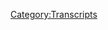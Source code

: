 {{Transcript
    | title         = [[233: November 28, 2018]]
    | caption       = [https://knowledgefight.libsyn.com/knowledge-fight-november-28-2018 Listen to this episode on Libsyn]
    | episodeNumber = [[233: November 28, 2018|233]]
    | length        = 01:52:19
}}

{{MessageBox
    | header     = Warning: Bot Generated Content
    | text       = This transcript was automatically generated by transcription software and likely contains many mistakes and misattributions. Please check the audio for definitive quotes, attribution, and context.
    | image      = N3yvass4myg91.webp
    | imagewidth = 50px
    | id         = warning
}}

{{TranscriptBlock
    | name      = Unknown Speaker
    | timestamp = 00:00:00.000
    | text      = Andy in Kansas, you're on the air, thanks for holding.
}}

{{TranscriptBlock
    | name      = Unknown Speaker
    | timestamp = 00:00:04.000
    | text      = Hello Alex, I'm a first time caller, I'm a huge fan, I love your work.
}}

{{TranscriptBlock
    | name      = Unknown Speaker
    | timestamp = 00:00:07.200
    | text      = I love you.
}}

{{TranscriptBlock
    | name      = Unknown Speaker
    | timestamp = 00:00:07.679
    | text      = Hey everybody, welcome back to Knowledge Fade, I'm Dan.
}}

{{TranscriptBlock
    | name      = Unknown Speaker
    | timestamp = 00:00:09.679
    | text      = I'm Jordan.
}}

{{TranscriptBlock
    | name      = Unknown Speaker
    | timestamp = 00:00:10.160
    | text      = We're a couple dudes, like to sit around, drink novelty beverages,
}}

{{TranscriptBlock
    | name      = Unknown Speaker
    | timestamp = 00:00:12.560
    | text      = and talk a little bit about Alex Jones.
}}

{{TranscriptBlock
    | name      = Unknown Speaker
    | timestamp = 00:00:14.800
    | text      = Indeed we are, Dan.
}}

{{TranscriptBlock
    | name      = Unknown Speaker
    | timestamp = 00:00:16.480
    | text      = Jordan.
}}

{{TranscriptBlock
    | name      = Unknown Speaker
    | timestamp = 00:00:17.039
    | text      = Dan!
}}

{{TranscriptBlock
    | name      = Unknown Speaker
    | timestamp = 00:00:17.679
    | text      = Shut up.
}}

{{TranscriptBlock
    | name      = Unknown Speaker
    | timestamp = 00:00:22.559
    | text      = What's up?
}}

{{TranscriptBlock
    | name      = Unknown Speaker
    | timestamp = 00:00:26.320
    | text      = I was going to launch into like an interruption of,
}}

{{TranscriptBlock
    | name      = Unknown Speaker
    | timestamp = 00:00:29.199
    | text      = do we have no time for this dumb question?
}}

{{TranscriptBlock
    | name      = Unknown Speaker
    | timestamp = 00:00:30.879
    | text      = Because the world is going crazy.
}}

{{TranscriptBlock
    | name      = Unknown Speaker
    | timestamp = 00:00:32.799
    | text      = Right, we totally have time, we totally have time.
}}

{{TranscriptBlock
    | name      = Unknown Speaker
    | timestamp = 00:00:35.679
    | text      = Laura Loomer is chained to a building.
}}

{{TranscriptBlock
    | name      = Unknown Speaker
    | timestamp = 00:00:38.079
    | text      = That's hilarious, hilarious.
}}

{{TranscriptBlock
    | name      = Unknown Speaker
    | timestamp = 00:00:39.840
    | text      = Michael Cohen has finally provided a smoking gun of perjury.
}}

{{TranscriptBlock
    | name      = Unknown Speaker
    | timestamp = 00:00:43.759
    | text      = Oh boy, he's weak.
}}

{{TranscriptBlock
    | name      = Unknown Speaker
    | timestamp = 00:00:45.119
    | text      = He's weak, Dan, that's why.
}}

{{TranscriptBlock
    | name      = Unknown Speaker
    | timestamp = 00:00:47.359
    | text      = It's not because I'm an inveterate, constant, and sociopathological liar,
}}

{{TranscriptBlock
    | name      = Unknown Speaker
    | timestamp = 00:00:52.240
    | text      = it's because he's weak.
}}

{{TranscriptBlock
    | name      = Unknown Speaker
    | timestamp = 00:00:53.840
    | text      = He's weak.
}}

{{TranscriptBlock
    | name      = Unknown Speaker
    | timestamp = 00:00:54.399
    | text      = So that was my intent when I told you to shut up.
}}

{{TranscriptBlock
    | name      = Unknown Speaker
    | timestamp = 00:00:56.640
    | text      = Yeah, sure, it was great.
}}

{{TranscriptBlock
    | name      = Unknown Speaker
    | timestamp = 00:00:58.079
    | text      = But then as soon as it came out of my mouth, I got really self-conscious
}}

{{TranscriptBlock
    | name      = Unknown Speaker
    | timestamp = 00:01:00.880
    | text      = and forgot to launch into talking about Laura Loomer being chained to a building.
}}

{{TranscriptBlock
    | name      = Unknown Speaker
    | timestamp = 00:01:04.719
    | text      = Which, by the way, as we're recording this, she has already...
}}

{{TranscriptBlock
    | name      = Unknown Speaker
    | timestamp = 00:01:07.760
    | text      = She's already quit?
}}

{{TranscriptBlock
    | name      = Unknown Speaker
    | timestamp = 00:01:08.959
    | text      = God, why?
}}

{{TranscriptBlock
    | name      = Unknown Speaker
    | timestamp = 00:01:11.680
    | text      = For those of you who...
}}

{{TranscriptBlock
    | name      = Unknown Speaker
    | timestamp = 00:01:12.560
    | text      = It was pathetic before, it's the most pathetic now.
}}

{{TranscriptBlock
    | name      = Unknown Speaker
    | timestamp = 00:01:15.439
    | text      = It was very sad.
}}

{{TranscriptBlock
    | name      = Unknown Speaker
    | timestamp = 00:01:16.480
    | text      = Laura Loomer was mad that she got kicked off Twitter,
}}

{{TranscriptBlock
    | name      = Unknown Speaker
    | timestamp = 00:01:18.799
    | text      = and so she chained herself to the door of Twitter's headquarters,
}}

{{TranscriptBlock
    | name      = Unknown Speaker
    | timestamp = 00:01:22.480
    | text      = and the police came and said,
}}

{{TranscriptBlock
    | name      = Unknown Speaker
    | timestamp = 00:01:23.680
    | text      = well, Twitter's not gonna press charges, if you need us, you can give us a call.
}}

{{TranscriptBlock
    | name      = Unknown Speaker
    | timestamp = 00:01:28.719
    | text      = And at that point it was revealed that she had thrown away her key
}}

{{TranscriptBlock
    | name      = Unknown Speaker
    | timestamp = 00:01:32.560
    | text      = and couldn't get herself off the door.
}}

{{TranscriptBlock
    | name      = Unknown Speaker
    | timestamp = 00:01:34.640
    | text      = Fantastic.
}}

{{TranscriptBlock
    | name      = Unknown Speaker
    | timestamp = 00:01:35.280
    | text      = And they were like, what do you want?
}}

{{TranscriptBlock
    | name      = Unknown Speaker
    | timestamp = 00:01:36.719
    | text      = She's like, I want my Twitter.
}}

{{TranscriptBlock
    | name      = Unknown Speaker
    | timestamp = 00:01:40.560
    | text      = So lame.
}}

{{TranscriptBlock
    | name      = Unknown Speaker
    | timestamp = 00:01:41.439
    | text      = Look, look, I don't enjoy Schadenfreude.
}}

{{TranscriptBlock
    | name      = Unknown Speaker
    | timestamp = 00:01:46.480
    | text      = Sure.
}}

{{TranscriptBlock
    | name      = Unknown Speaker
    | timestamp = 00:01:47.439
    | text      = Yeah, you do.
}}

{{TranscriptBlock
    | name      = Unknown Speaker
    | timestamp = 00:01:48.000
    | text      = Oh, I totally do.
}}

{{TranscriptBlock
    | name      = Unknown Speaker
    | timestamp = 00:01:49.040
    | text      = And this is one of those times.
}}

{{TranscriptBlock
    | name      = Unknown Speaker
    | timestamp = 00:01:50.480
    | text      = And I love it.
}}

{{TranscriptBlock
    | name      = Unknown Speaker
    | timestamp = 00:01:51.040
    | text      = It was great too, because she had a fucking Star of David on her,
}}

{{TranscriptBlock
    | name      = Unknown Speaker
    | timestamp = 00:01:54.319
    | text      = which is not distasteful at all.
}}

{{TranscriptBlock
    | name      = Unknown Speaker
    | timestamp = 00:01:56.560
    | text      = Why?
}}

{{TranscriptBlock
    | name      = Unknown Speaker
    | timestamp = 00:01:57.200
    | text      = Because she was trying to present the idea
}}

{{TranscriptBlock
    | name      = Unknown Speaker
    | timestamp = 00:01:59.040
    | text      = that she was kicked off because she's Jewish.
}}

{{TranscriptBlock
    | name      = Unknown Speaker
    | timestamp = 00:02:01.200
    | text      = And that's unfortunate.
}}

{{TranscriptBlock
    | name      = Unknown Speaker
    | timestamp = 00:02:02.319
    | text      = Really?
}}

{{TranscriptBlock
    | name      = Unknown Speaker
    | timestamp = 00:02:02.319
    | text      = Yeah.
}}

{{TranscriptBlock
    | name      = Unknown Speaker
    | timestamp = 00:02:02.879
    | text      = Laura, Laura, Laura.
}}

{{TranscriptBlock
    | name      = Unknown Speaker
    | timestamp = 00:02:05.599
    | text      = The other thing...
}}

{{TranscriptBlock
    | name      = Unknown Speaker
    | timestamp = 00:02:06.079
    | text      = Come on.
}}

{{TranscriptBlock
    | name      = Unknown Speaker
    | timestamp = 00:02:06.799
    | text      = The other thing that she was doing was she had a printout of one of her tweets
}}

{{TranscriptBlock
    | name      = Unknown Speaker
    | timestamp = 00:02:11.120
    | text      = and then a Farrakhan tweet.
}}

{{TranscriptBlock
    | name      = Unknown Speaker
    | timestamp = 00:02:13.280
    | text      = And I would say that the only argument you're trying to make
}}

{{TranscriptBlock
    | name      = Unknown Speaker
    | timestamp = 00:02:15.520
    | text      = is that Farrakhan should also be kicked off Twitter.
}}

{{TranscriptBlock
    | name      = Unknown Speaker
    | timestamp = 00:02:17.680
    | text      = Yeah, right?
}}

{{TranscriptBlock
    | name      = Unknown Speaker
    | timestamp = 00:02:18.159
    | text      = I'm not gonna argue with you there.
}}

{{TranscriptBlock
    | name      = Unknown Speaker
    | timestamp = 00:02:19.439
    | text      = Yeah, no, you're fine.
}}

{{TranscriptBlock
    | name      = Unknown Speaker
    | timestamp = 00:02:20.000
    | text      = You want more people kicked off Twitter?
}}

{{TranscriptBlock
    | name      = Unknown Speaker
    | timestamp = 00:02:22.479
    | text      = I'm listening.
}}

{{TranscriptBlock
    | name      = Unknown Speaker
    | timestamp = 00:02:23.280
    | text      = Yeah.
}}

{{TranscriptBlock
    | name      = Unknown Speaker
    | timestamp = 00:02:23.680
    | text      = That's not gonna get you back.
}}

{{TranscriptBlock
    | name      = Unknown Speaker
    | timestamp = 00:02:25.680
    | text      = But yeah, all right.
}}

{{TranscriptBlock
    | name      = Unknown Speaker
    | timestamp = 00:02:27.120
    | text      = That is interesting.
}}

{{TranscriptBlock
    | name      = Unknown Speaker
    | timestamp = 00:02:27.840
    | text      = Yeah, let's kick more people off.
}}

{{TranscriptBlock
    | name      = Unknown Speaker
    | timestamp = 00:02:29.360
    | text      = That is a fascinating line.
}}

{{TranscriptBlock
    | name      = Unknown Speaker
    | timestamp = 00:02:31.120
    | text      = Hey, hey, if I can't get away with it, then neither should he.
}}

{{TranscriptBlock
    | name      = Unknown Speaker
    | timestamp = 00:02:35.840
    | text      = Okay, yeah.
}}

{{TranscriptBlock
    | name      = Unknown Speaker
    | timestamp = 00:02:37.199
    | text      = Anybody else you got?
}}

{{TranscriptBlock
    | name      = Unknown Speaker
    | timestamp = 00:02:38.080
    | text      = Hey, I'm digging on this.
}}

{{TranscriptBlock
    | name      = Unknown Speaker
    | timestamp = 00:02:39.280
    | text      = What's the list?
}}

{{TranscriptBlock
    | name      = Unknown Speaker
    | timestamp = 00:02:40.159
    | text      = Yeah, yeah, exactly.
}}

{{TranscriptBlock
    | name      = Unknown Speaker
    | timestamp = 00:02:40.879
    | text      = Twitter has been needing to get rid of assholes for a long time.
}}

{{TranscriptBlock
    | name      = Unknown Speaker
    | timestamp = 00:02:43.520
    | text      = Thanks for helping us out.
}}

{{TranscriptBlock
    | name      = Unknown Speaker
    | timestamp = 00:02:44.960
    | text      = Yeah, man.
}}

{{TranscriptBlock
    | name      = Unknown Speaker
    | timestamp = 00:02:45.759
    | text      = Everything's crazy right now.
}}

{{TranscriptBlock
    | name      = Unknown Speaker
    | timestamp = 00:02:46.960
    | text      = I got no idea where any of this is going to lead.
}}

{{TranscriptBlock
    | name      = Unknown Speaker
    | timestamp = 00:02:49.439
    | text      = No.
}}

{{TranscriptBlock
    | name      = Unknown Speaker
    | timestamp = 00:02:50.000
    | text      = I know where the Laura Loomer thing is going to lead.
}}

{{TranscriptBlock
    | name      = Unknown Speaker
    | timestamp = 00:02:52.000
    | text      = Nowhere.
}}

{{TranscriptBlock
    | name      = Unknown Speaker
    | timestamp = 00:02:52.479
    | text      = But I mean, in terms of like, Corsi's nonsense, Michael Cohen, all this stuff.
}}

{{TranscriptBlock
    | name      = Unknown Speaker
    | timestamp = 00:02:57.759
    | text      = Criminal charges.
}}

{{TranscriptBlock
    | name      = Unknown Speaker
    | timestamp = 00:02:59.039
    | text      = Corsi is going to press criminal charges.
}}

{{TranscriptBlock
    | name      = Unknown Speaker
    | timestamp = 00:03:01.439
    | text      = You know how Corsi can do that, right?
}}

{{TranscriptBlock
    | name      = Unknown Speaker
    | timestamp = 00:03:03.439
    | text      = Oh God, this is all just going to blow up so crazy.
}}

{{TranscriptBlock
    | name      = Unknown Speaker
    | timestamp = 00:03:05.680
    | text      = He too is empowered by the state of Florida.
}}

{{TranscriptBlock
    | name      = Unknown Speaker
    | timestamp = 00:03:09.599
    | text      = So all that is to say, I don't know what's going on with the world,
}}

{{TranscriptBlock
    | name      = Unknown Speaker
    | timestamp = 00:03:12.960
    | text      = but I do know a lot about Alex Jones.
}}

{{TranscriptBlock
    | name      = Unknown Speaker
    | timestamp = 00:03:14.479
    | text      = And I only know what you tell me about Alex Jones.
}}

{{TranscriptBlock
    | name      = Unknown Speaker
    | timestamp = 00:03:16.240
    | text      = That is our show.
}}

{{TranscriptBlock
    | name      = Unknown Speaker
    | timestamp = 00:03:17.199
    | text      = Look, Jordan, I've been having a tough time this week, because, well, first of all,
}}

{{TranscriptBlock
    | name      = Unknown Speaker
    | timestamp = 00:03:22.479
    | text      = I was really sort of self-conscious about our Wednesday episode with Reverend Manning.
}}

{{TranscriptBlock
    | name      = Unknown Speaker
    | timestamp = 00:03:27.360
    | text      = Yeah, yeah, yeah.
}}

{{TranscriptBlock
    | name      = Unknown Speaker
    | timestamp = 00:03:27.919
    | text      = I was deeply concerned that maybe some of the clips would have been too much for people.
}}

{{TranscriptBlock
    | name      = Unknown Speaker
    | timestamp = 00:03:32.479
    | text      = I can think of specifically a few of them.
}}

{{TranscriptBlock
    | name      = Unknown Speaker
    | timestamp = 00:03:34.879
    | text      = And I'm confused a little.
}}

{{TranscriptBlock
    | name      = Unknown Speaker
    | timestamp = 00:03:39.599
    | text      = Was it the, it was the Stone Balls one.
}}

{{TranscriptBlock
    | name      = Unknown Speaker
    | timestamp = 00:03:41.599
    | text      = That's the one you were mostly worried about.
}}

{{TranscriptBlock
    | name      = Unknown Speaker
    | timestamp = 00:03:43.039
    | text      = Nope, nope, nope.
}}

{{TranscriptBlock
    | name      = Unknown Speaker
    | timestamp = 00:03:43.439
    | text      = That wasn't it.
}}

{{TranscriptBlock
    | name      = Unknown Speaker
    | timestamp = 00:03:44.000
    | text      = Are you sure?
}}

{{TranscriptBlock
    | name      = Unknown Speaker
    | timestamp = 00:03:44.560
    | text      = Nope.
}}

{{TranscriptBlock
    | name      = Unknown Speaker
    | timestamp = 00:03:45.120
    | text      = That was, that was pretty later in the episode.
}}

{{TranscriptBlock
    | name      = Unknown Speaker
    | timestamp = 00:03:47.360
    | text      = That was pretty offensive.
}}

{{TranscriptBlock
    | name      = Unknown Speaker
    | timestamp = 00:03:48.639
    | text      = A little later in the episode.
}}

{{TranscriptBlock
    | name      = Unknown Speaker
    | timestamp = 00:03:50.000
    | text      = No, no, no, no.
}}

{{TranscriptBlock
    | name      = Unknown Speaker
    | timestamp = 00:03:50.719
    | text      = I think you're right.
}}

{{TranscriptBlock
    | name      = Unknown Speaker
    | timestamp = 00:03:51.360
    | text      = It was the Stone Balls.
}}

{{TranscriptBlock
    | name      = Unknown Speaker
    | timestamp = 00:03:52.400
    | text      = I was a little confused that the response has been mostly positive.
}}

{{TranscriptBlock
    | name      = Unknown Speaker
    | timestamp = 00:03:55.919
    | text      = And I put up a poll in our Facebook group, go home and tell your mother you're brilliant,
}}

{{TranscriptBlock
    | name      = Unknown Speaker
    | timestamp = 00:04:00.159
    | text      = about whether or not people would like us to talk about Reverend Manning more.
}}

{{TranscriptBlock
    | name      = Unknown Speaker
    | timestamp = 00:04:04.479
    | text      = I believe it was overwhelming.
}}

{{TranscriptBlock
    | name      = Unknown Speaker
    | timestamp = 00:04:05.840
    | text      = Yes, yeah, yeah, yeah.
}}

{{TranscriptBlock
    | name      = Unknown Speaker
    | timestamp = 00:04:06.879
    | text      = Yes.
}}

{{TranscriptBlock
    | name      = Unknown Speaker
    | timestamp = 00:04:07.439
    | text      = Yeah.
}}

{{TranscriptBlock
    | name      = Unknown Speaker
    | timestamp = 00:04:07.919
    | text      = So I don't know if we'll do that.
}}

{{TranscriptBlock
    | name      = Unknown Speaker
    | timestamp = 00:04:09.120
    | text      = I don't know if I'm going to listen to the will of the people on this one, but we'll
}}

{{TranscriptBlock
    | name      = Unknown Speaker
    | timestamp = 00:04:11.680
    | text      = see.
}}

{{TranscriptBlock
    | name      = Unknown Speaker
    | timestamp = 00:04:12.159
    | text      = But I was very, I'm glad.
}}

{{TranscriptBlock
    | name      = Unknown Speaker
    | timestamp = 00:04:15.199
    | text      = After the Obama deception, the will of the people is suspect.
}}

{{TranscriptBlock
    | name      = Unknown Speaker
    | timestamp = 00:04:18.160
    | text      = Democracy is dead.
}}

{{TranscriptBlock
    | name      = Unknown Speaker
    | timestamp = 00:04:21.120
    | text      = It died in the darkness of hour nine of the Obama deception.
}}

{{TranscriptBlock
    | name      = Unknown Speaker
    | timestamp = 00:04:24.959
    | text      = I don't know.
}}

{{TranscriptBlock
    | name      = Unknown Speaker
    | timestamp = 00:04:26.000
    | text      = I'm going to sit with those thoughts and see where we go in terms of covering him.
}}

{{TranscriptBlock
    | name      = Unknown Speaker
    | timestamp = 00:04:32.160
    | text      = But I'm glad that people enjoyed it.
}}

{{TranscriptBlock
    | name      = Unknown Speaker
    | timestamp = 00:04:33.680
    | text      = Like, I'm glad that people didn't think, like, in any way we were, you know, giving
}}

{{TranscriptBlock
    | name      = Unknown Speaker
    | timestamp = 00:04:37.920
    | text      = a platform for him or trivializing violent homophobia.
}}

{{TranscriptBlock
    | name      = Unknown Speaker
    | timestamp = 00:04:41.759
    | text      = I'm glad because those were some of the concerns I had.
}}

{{TranscriptBlock
    | name      = Unknown Speaker
    | timestamp = 00:04:43.519
    | text      = I was a little concerned about, like, what are our responsibilities here?
}}

{{TranscriptBlock
    | name      = Unknown Speaker
    | timestamp = 00:04:47.600
    | text      = And I realized that I didn't think enough about that before we recorded the episode.
}}

{{TranscriptBlock
    | name      = Unknown Speaker
    | timestamp = 00:04:52.160
    | text      = And I'm glad that people didn't seem to think that we were on the wrong side.
}}

{{TranscriptBlock
    | name      = Unknown Speaker
    | timestamp = 00:04:54.720
    | text      = It seems like you didn't think about that enough before we started the show.
}}

{{TranscriptBlock
    | name      = Unknown Speaker
    | timestamp = 00:04:58.079
    | text      = Certainly, certainly did.
}}

{{TranscriptBlock
    | name      = Unknown Speaker
    | timestamp = 00:04:59.519
    | text      = This whole podcast is kind of there.
}}

{{TranscriptBlock
    | name      = Unknown Speaker
    | timestamp = 00:05:02.560
    | text      = So the other thing that I've been having a difficult time with this week is I've been
}}

{{TranscriptBlock
    | name      = Unknown Speaker
    | timestamp = 00:05:06.079
    | text      = listening to Alex in the present day trying to do a better job of covering his bullshit
}}

{{TranscriptBlock
    | name      = Unknown Speaker
    | timestamp = 00:05:12.240
    | text      = in the present.
}}

{{TranscriptBlock
    | name      = Unknown Speaker
    | timestamp = 00:05:12.800
    | text      = And his show sucks.
}}

{{TranscriptBlock
    | name      = Unknown Speaker
    | timestamp = 00:05:14.240
    | text      = Yeah.
}}

{{TranscriptBlock
    | name      = Unknown Speaker
    | timestamp = 00:05:14.879
    | text      = So I didn't...
}}

{{TranscriptBlock
    | name      = Unknown Speaker
    | timestamp = 00:05:16.399
    | text      = Still on that tip, huh?
}}

{{TranscriptBlock
    | name      = Unknown Speaker
    | timestamp = 00:05:17.360
    | text      = We're recording this on Thursday for a Friday release.
}}

{{TranscriptBlock
    | name      = Unknown Speaker
    | timestamp = 00:05:20.639
    | text      = And I listened to Sunday.
}}

{{TranscriptBlock
    | name      = Unknown Speaker
    | timestamp = 00:05:24.079
    | text      = Yeah.
}}

{{TranscriptBlock
    | name      = Unknown Speaker
    | timestamp = 00:05:24.720
    | text      = All I could hear was him talking about these
}}

{{TranscriptBlock
    | name      = Unknown Speaker
    | timestamp = 00:05:27.920
    | text      = immigrant hordes coming over the border.
}}

{{TranscriptBlock
    | name      = Unknown Speaker
    | timestamp = 00:05:29.839
    | text      = They're doing it.
}}

{{TranscriptBlock
    | name      = Unknown Speaker
    | timestamp = 00:05:32.480
    | text      = Not implied.
}}

{{TranscriptBlock
    | name      = Unknown Speaker
    | timestamp = 00:05:33.279
    | text      = He straight up said that that picture of the woman taking her children away from tear gas
}}

{{TranscriptBlock
    | name      = Unknown Speaker
    | timestamp = 00:05:38.160
    | text      = canisters was a doctored photo.
}}

{{TranscriptBlock
    | name      = Unknown Speaker
    | timestamp = 00:05:40.160
    | text      = It was set up.
}}

{{TranscriptBlock
    | name      = Unknown Speaker
    | timestamp = 00:05:40.959
    | text      = It was set up by the globalists.
}}

{{TranscriptBlock
    | name      = Unknown Speaker
    | timestamp = 00:05:42.319
    | text      = Of Jerome Corsi.
}}

{{TranscriptBlock
    | name      = Unknown Speaker
    | timestamp = 00:05:44.560
    | text      = Uh-huh.
}}

{{TranscriptBlock
    | name      = Unknown Speaker
    | timestamp = 00:05:45.279
    | text      = Yep.
}}

{{TranscriptBlock
    | name      = Unknown Speaker
    | timestamp = 00:05:45.920
    | text      = And I was like, oh, this is bad.
}}

{{TranscriptBlock
    | name      = Unknown Speaker
    | timestamp = 00:05:47.279
    | text      = I don't want to talk about this.
}}

{{TranscriptBlock
    | name      = Unknown Speaker
    | timestamp = 00:05:48.399
    | text      = Monday, same bullshit.
}}

{{TranscriptBlock
    | name      = Unknown Speaker
    | timestamp = 00:05:50.639
    | text      = Tuesday, same bullshit.
}}

{{TranscriptBlock
    | name      = Unknown Speaker
    | timestamp = 00:05:53.279
    | text      = I'm like, I don't know what we're going to do.
}}

{{TranscriptBlock
    | name      = Unknown Speaker
    | timestamp = 00:05:55.839
    | text      = We got to do a current day episode on Friday.
}}

{{TranscriptBlock
    | name      = Unknown Speaker
    | timestamp = 00:05:57.839
    | text      = We got to let people know what Alex is up to.
}}

{{TranscriptBlock
    | name      = Unknown Speaker
    | timestamp = 00:06:00.399
    | text      = So thankfully Wednesday...
}}

{{TranscriptBlock
    | name      = Unknown Speaker
    | timestamp = 00:06:01.360
    | text      = Teasing it out.
}}

{{TranscriptBlock
    | name      = Unknown Speaker
    | timestamp = 00:06:02.000
    | text      = Teasing it out.
}}

{{TranscriptBlock
    | name      = Unknown Speaker
    | timestamp = 00:06:02.959
    | text      = Wednesday rolls around.
}}

{{TranscriptBlock
    | name      = Unknown Speaker
    | timestamp = 00:06:04.639
    | text      = And at this point, you know, it's clear that Corsi is going off script.
}}

{{TranscriptBlock
    | name      = Unknown Speaker
    | timestamp = 00:06:08.959
    | text      = Oh, yeah.
}}

{{TranscriptBlock
    | name      = Unknown Speaker
    | timestamp = 00:06:09.439
    | text      = He's getting a little weird.
}}

{{TranscriptBlock
    | name      = Unknown Speaker
    | timestamp = 00:06:10.639
    | text      = I'm like, oh, maybe Alex will talk about this.
}}

{{TranscriptBlock
    | name      = Unknown Speaker
    | timestamp = 00:06:12.959
    | text      = There's so much going on by Wednesday that I'm like, Alex has got to get off his dumb
}}

{{TranscriptBlock
    | name      = Unknown Speaker
    | timestamp = 00:06:19.120
    | text      = immigrants at the border riff.
}}

{{TranscriptBlock
    | name      = Unknown Speaker
    | timestamp = 00:06:21.040
    | text      = He's got to bring something to the table.
}}

{{TranscriptBlock
    | name      = Unknown Speaker
    | timestamp = 00:06:23.279
    | text      = No chance.
}}

{{TranscriptBlock
    | name      = Unknown Speaker
    | timestamp = 00:06:24.000
    | text      = And he did on Wednesday one of the weirder shows I've ever heard.
}}

{{TranscriptBlock
    | name      = Unknown Speaker
    | timestamp = 00:06:28.480
    | text      = And so thankfully we'll be going over Wednesday, November 28th, 2018 today.
}}

{{TranscriptBlock
    | name      = Unknown Speaker
    | timestamp = 00:06:34.160
    | text      = And I'll say this, we're recording this on Thursday.
}}

{{TranscriptBlock
    | name      = Unknown Speaker
    | timestamp = 00:06:36.959
    | text      = I haven't listened to Thursday's episode, but I'm willing to bet he's freaking out.
}}

{{TranscriptBlock
    | name      = Unknown Speaker
    | timestamp = 00:06:41.120
    | text      = Yeah.
}}

{{TranscriptBlock
    | name      = Unknown Speaker
    | timestamp = 00:06:41.519
    | text      = So is Corsi still on the payroll?
}}

{{TranscriptBlock
    | name      = Unknown Speaker
    | timestamp = 00:06:44.879
    | text      = If he is, they would never say that.
}}

{{TranscriptBlock
    | name      = Unknown Speaker
    | timestamp = 00:06:47.040
    | text      = And actually there's a clip.
}}

{{TranscriptBlock
    | name      = Unknown Speaker
    | timestamp = 00:06:48.240
    | text      = Alex does say something about Corsi that's really weird in this episode.
}}

{{TranscriptBlock
    | name      = Unknown Speaker
    | timestamp = 00:06:51.439
    | text      = So get ready for that.
}}

{{TranscriptBlock
    | name      = Unknown Speaker
    | timestamp = 00:06:53.279
    | text      = We fucked in a bathtub.
}}

{{TranscriptBlock
    | name      = Unknown Speaker
    | timestamp = 00:06:54.879
    | text      = On for Monday's episode, we may have to do another present day episode because I think
}}

{{TranscriptBlock
    | name      = Unknown Speaker
    | timestamp = 00:06:58.399
    | text      = on Thursday and Friday, Alex is going to be losing his goddamn mind.
}}

{{TranscriptBlock
    | name      = Unknown Speaker
    | timestamp = 00:07:02.319
    | text      = I'm excited.
}}

{{TranscriptBlock
    | name      = Unknown Speaker
    | timestamp = 00:07:02.959
    | text      = Based on the news that's broken here on Thursday evening, just before recording about the Cohen
}}

{{TranscriptBlock
    | name      = Unknown Speaker
    | timestamp = 00:07:08.800
    | text      = situation and stuff like that, Alex is going to have to be in super defense mode.
}}

{{TranscriptBlock
    | name      = Unknown Speaker
    | timestamp = 00:07:13.279
    | text      = But on Wednesday, he starts his show.
}}

{{TranscriptBlock
    | name      = Unknown Speaker
    | timestamp = 00:07:15.680
    | text      = Oh shit.
}}

{{TranscriptBlock
    | name      = Unknown Speaker
    | timestamp = 00:07:16.399
    | text      = I forgot about this.
}}

{{TranscriptBlock
    | name      = Unknown Speaker
    | timestamp = 00:07:17.920
    | text      = Before we start the show.
}}

{{TranscriptBlock
    | name      = Unknown Speaker
    | timestamp = 00:07:18.959
    | text      = Okay.
}}

{{TranscriptBlock
    | name      = Unknown Speaker
    | timestamp = 00:07:19.360
    | text      = All right.
}}

{{TranscriptBlock
    | name      = Unknown Speaker
    | timestamp = 00:07:19.680
    | text      = All right.
}}

{{TranscriptBlock
    | name      = Unknown Speaker
    | timestamp = 00:07:20.319
    | text      = I'd like to give a shout out to a couple who supported the show.
}}

{{TranscriptBlock
    | name      = Unknown Speaker
    | timestamp = 00:07:23.120
    | text      = We're very excited about that.
}}

{{TranscriptBlock
    | name      = Unknown Speaker
    | timestamp = 00:07:24.319
    | text      = Oh boy.
}}

{{TranscriptBlock
    | name      = Unknown Speaker
    | timestamp = 00:07:25.199
    | text      = Awful.
}}

{{TranscriptBlock
    | name      = Unknown Speaker
    | timestamp = 00:07:25.680
    | text      = Awful on my part.
}}

{{TranscriptBlock
    | name      = Unknown Speaker
    | timestamp = 00:07:26.959
    | text      = There's too much going on.
}}

{{TranscriptBlock
    | name      = Unknown Speaker
    | timestamp = 00:07:28.160
    | text      = There's a lot going on.
}}

{{TranscriptBlock
    | name      = Unknown Speaker
    | timestamp = 00:07:29.600
    | text      = I don't have shut up.
}}

{{TranscriptBlock
    | name      = Unknown Speaker
    | timestamp = 00:07:32.079
    | text      = All right.
}}

{{TranscriptBlock
    | name      = Unknown Speaker
    | timestamp = 00:07:33.360
    | text      = I don't have notes in front of me with all the, uh, like the beats to hit in the intro.
}}

{{TranscriptBlock
    | name      = Unknown Speaker
    | timestamp = 00:07:37.360
    | text      = I'm just, I'm going off the dome here.
}}

{{TranscriptBlock
    | name      = Unknown Speaker
    | timestamp = 00:07:39.600
    | text      = So anyway, I apologize.
}}

{{TranscriptBlock
    | name      = Unknown Speaker
    | timestamp = 00:07:40.879
    | text      = I apologize.
}}

{{TranscriptBlock
    | name      = Unknown Speaker
    | timestamp = 00:07:41.360
    | text      = I almost forgot, but I would never forget about these people.
}}

{{TranscriptBlock
    | name      = Unknown Speaker
    | timestamp = 00:07:43.600
    | text      = I appreciate them also very much.
}}

{{TranscriptBlock
    | name      = Unknown Speaker
    | timestamp = 00:07:45.199
    | text      = First of all, like nine 11, we will never forget about, uh, one of our new donors.
}}

{{TranscriptBlock
    | name      = Unknown Speaker
    | timestamp = 00:07:50.079
    | text      = Like to give a shout out to thank you so much.
}}

{{TranscriptBlock
    | name      = Unknown Speaker
    | timestamp = 00:07:52.079
    | text      = Old man coyote.
}}

{{TranscriptBlock
    | name      = Unknown Speaker
    | timestamp = 00:07:53.360
    | text      = You're now a policy wonk.
}}

{{TranscriptBlock
    | name      = Unknown Speaker
    | timestamp = 00:07:55.199
    | text      = I'm a policy wonk.
}}

{{TranscriptBlock
    | name      = Unknown Speaker
    | timestamp = 00:07:56.399
    | text      = Thank you very much.
}}

{{TranscriptBlock
    | name      = Unknown Speaker
    | timestamp = 00:07:57.920
    | text      = Old man coyote.
}}

{{TranscriptBlock
    | name      = Unknown Speaker
    | timestamp = 00:07:58.879
    | text      = Also, I'd like to give a shout out to someone who's joined up with the team.
}}

{{TranscriptBlock
    | name      = Unknown Speaker
    | timestamp = 00:08:01.040
    | text      = Michael S you are now a policy wonk.
}}

{{TranscriptBlock
    | name      = Unknown Speaker
    | timestamp = 00:08:04.000
    | text      = I'm a policy wonk.
}}

{{TranscriptBlock
    | name      = Unknown Speaker
    | timestamp = 00:08:05.199
    | text      = Thank you, Mike.
}}

{{TranscriptBlock
    | name      = Unknown Speaker
    | timestamp = 00:08:05.680
    | text      = Thank you very much, Michael S.
}}

{{TranscriptBlock
    | name      = Unknown Speaker
    | timestamp = 00:08:07.360
    | text      = Also, I'd like to say thank you to NERMA.
}}

{{TranscriptBlock
    | name      = Unknown Speaker
    | timestamp = 00:08:09.839
    | text      = You are now a policy wonk.
}}

{{TranscriptBlock
    | name      = Unknown Speaker
    | timestamp = 00:08:11.920
    | text      = I'm a policy wonk.
}}

{{TranscriptBlock
    | name      = Unknown Speaker
    | timestamp = 00:08:12.959
    | text      = Thank you, NERMA.
}}

{{TranscriptBlock
    | name      = Unknown Speaker
    | timestamp = 00:08:13.600
    | text      = Thank you very much, NERMA.
}}

{{TranscriptBlock
    | name      = Unknown Speaker
    | timestamp = 00:08:14.800
    | text      = Finally, I'd like to say a special thank you to someone who has joined up with the team
}}

{{TranscriptBlock
    | name      = Unknown Speaker
    | timestamp = 00:08:20.399
    | text      = on a elevated level and we appreciate it.
}}

{{TranscriptBlock
    | name      = Unknown Speaker
    | timestamp = 00:08:22.319
    | text      = Oh, so very much.
}}

{{TranscriptBlock
    | name      = Unknown Speaker
    | timestamp = 00:08:23.600
    | text      = So Larry, I'd like to say thank you.
}}

{{TranscriptBlock
    | name      = Unknown Speaker
    | timestamp = 00:08:25.519
    | text      = You are now a technocrat.
}}

{{TranscriptBlock
    | name      = Unknown Speaker
    | timestamp = 00:08:26.879
    | text      = I'm a policy wonk.
}}

{{TranscriptBlock
    | name      = Unknown Speaker
    | timestamp = 00:08:28.720
    | text      = Four stars.
}}

{{TranscriptBlock
    | name      = Unknown Speaker
    | timestamp = 00:08:29.600
    | text      = Go home to your mother and tell her you're brilliant.
}}

{{TranscriptBlock
    | name      = Unknown Speaker
    | timestamp = 00:08:31.600
    | text      = Someone, someone sodomite sent me a bucket of poop.
}}

{{TranscriptBlock
    | name      = Unknown Speaker
    | timestamp = 00:08:34.240
    | text      = Daddy shark.
}}

{{TranscriptBlock
    | name      = Unknown Speaker
    | timestamp = 00:08:34.960
    | text      = Bop, bop, bop, bop, bop.
}}

{{TranscriptBlock
    | name      = Unknown Speaker
    | timestamp = 00:08:36.720
    | text      = Jar Jar Binks has a Caribbean black accent.
}}

{{TranscriptBlock
    | name      = Unknown Speaker
    | timestamp = 00:08:40.960
    | text      = He's a loser.
}}

{{TranscriptBlock
    | name      = Unknown Speaker
    | timestamp = 00:08:42.240
    | text      = Little, little kitty baby.
}}

{{TranscriptBlock
    | name      = Unknown Speaker
    | timestamp = 00:08:44.080
    | text      = I don't want to hate black people.
}}

{{TranscriptBlock
    | name      = Unknown Speaker
    | timestamp = 00:08:45.679
    | text      = I renounce Jesus Christ.
}}

{{TranscriptBlock
    | name      = Unknown Speaker
    | timestamp = 00:08:47.519
    | text      = Thank you, Larry.
}}

{{TranscriptBlock
    | name      = Unknown Speaker
    | timestamp = 00:08:48.240
    | text      = Thank you very much, Larry.
}}

{{TranscriptBlock
    | name      = Unknown Speaker
    | timestamp = 00:08:49.360
    | text      = All right.
}}

{{TranscriptBlock
    | name      = Unknown Speaker
    | timestamp = 00:08:49.919
    | text      = Sorry about that.
}}

{{TranscriptBlock
    | name      = Unknown Speaker
    | timestamp = 00:08:50.720
    | text      = Now, uh, uh, uh, listen, if you, if you, oh boy.
}}

{{TranscriptBlock
    | name      = Unknown Speaker
    | timestamp = 00:08:54.080
    | text      = Dan, I don't want to, I don't want to say this, but, uh, historically, mythologically,
}}

{{TranscriptBlock
    | name      = Unknown Speaker
    | timestamp = 00:09:00.480
    | text      = uh huh.
}}

{{TranscriptBlock
    | name      = Unknown Speaker
    | timestamp = 00:09:00.960
    | text      = You might want to keep an eye on old man.
}}

{{TranscriptBlock
    | name      = Unknown Speaker
    | timestamp = 00:09:02.480
    | text      = Coyote.
}}

{{TranscriptBlock
    | name      = Unknown Speaker
    | timestamp = 00:09:03.200
    | text      = Oh yeah.
}}

{{TranscriptBlock
    | name      = Unknown Speaker
    | timestamp = 00:09:03.919
    | text      = Yeah.
}}

{{TranscriptBlock
    | name      = Unknown Speaker
    | timestamp = 00:09:04.399
    | text      = You might be up to something.
}}

{{TranscriptBlock
    | name      = Unknown Speaker
    | timestamp = 00:09:05.360
    | text      = He gets around.
}}

{{TranscriptBlock
    | name      = Unknown Speaker
    | timestamp = 00:09:07.120
    | text      = I'm glad I'm saying is that there are many situations that old man.
}}

{{TranscriptBlock
    | name      = Unknown Speaker
    | timestamp = 00:09:10.399
    | text      = Coyote has been in the past, wherein he, uh, tricked some white folk, Dan.
}}

{{TranscriptBlock
    | name      = Unknown Speaker
    | timestamp = 00:09:15.120
    | text      = And, uh, I'm just saying in this case, he's on our side and I appreciate it.
}}

{{TranscriptBlock
    | name      = Unknown Speaker
    | timestamp = 00:09:19.200
    | text      = All right.
}}

{{TranscriptBlock
    | name      = Unknown Speaker
    | timestamp = 00:09:19.600
    | text      = If you'd like to join our side and support the show, you can go to our website, knowledge
}}

{{TranscriptBlock
    | name      = Unknown Speaker
    | timestamp = 00:09:22.720
    | text      = fight.com, click that button that says support the show.
}}

{{TranscriptBlock
    | name      = Unknown Speaker
    | timestamp = 00:09:25.200
    | text      = We would appreciate it very much.
}}

{{TranscriptBlock
    | name      = Unknown Speaker
    | timestamp = 00:09:26.559
    | text      = Please do now to the matter at hand.
}}

{{TranscriptBlock
    | name      = Unknown Speaker
    | timestamp = 00:09:28.799
    | text      = Yes.
}}

{{TranscriptBlock
    | name      = Unknown Speaker
    | timestamp = 00:09:29.440
    | text      = Wednesday, November 28th, 2018.
}}

{{TranscriptBlock
    | name      = Unknown Speaker
    | timestamp = 00:09:32.879
    | text      = That's who we are.
}}

{{TranscriptBlock
    | name      = Unknown Speaker
    | timestamp = 00:09:33.600
    | text      = That's where we are.
}}

{{TranscriptBlock
    | name      = Unknown Speaker
    | timestamp = 00:09:34.399
    | text      = Now I told you already that I was listening to the doldrums of Sunday, Monday, Tuesday,
}}

{{TranscriptBlock
    | name      = Unknown Speaker
    | timestamp = 00:09:38.960
    | text      = and I wasn't expecting Alex to come with much of anything.
}}

{{TranscriptBlock
    | name      = Unknown Speaker
    | timestamp = 00:09:42.240
    | text      = But then he started the show like this and I knew I was fucking in for it.
}}

{{TranscriptBlock
    | name      = Unknown Speaker
    | timestamp = 00:09:46.159
    | text      = The most important broadcast we've ever done ever.
}}

{{TranscriptBlock
    | name      = Unknown Speaker
    | timestamp = 00:10:00.639
    | text      = Now you will notice that if you were tuned into the show 20 plus years ago, a lot of
}}

{{TranscriptBlock
    | name      = Unknown Speaker
    | timestamp = 00:10:04.879
    | text      = you were, I would say that maybe once every two years.
}}

{{TranscriptBlock
    | name      = Unknown Speaker
    | timestamp = 00:10:08.159
    | text      = And then in the last five or six years, I've heard saying it every six months or so in
}}

{{TranscriptBlock
    | name      = Unknown Speaker
    | timestamp = 00:10:11.679
    | text      = the last years, I've been saying it every couple of weeks.
}}

{{TranscriptBlock
    | name      = Unknown Speaker
    | timestamp = 00:10:14.799
    | text      = Too much because things just get more intense, more crazy, more amazing at every level.
}}

{{TranscriptBlock
    | name      = Unknown Speaker
    | timestamp = 00:10:21.039
    | text      = Okay.
}}

{{TranscriptBlock
    | name      = Unknown Speaker
    | timestamp = 00:10:21.759
    | text      = There are human clones in inside mothers report.
}}

{{TranscriptBlock
    | name      = Unknown Speaker
    | timestamp = 00:10:28.399
    | text      = Okay.
}}

{{TranscriptBlock
    | name      = Unknown Speaker
    | timestamp = 00:10:29.200
    | text      = No, those are not human clones.
}}

{{TranscriptBlock
    | name      = Unknown Speaker
    | timestamp = 00:10:30.879
    | text      = I know what story he's based in his bullshit.
}}

{{TranscriptBlock
    | name      = Unknown Speaker
    | timestamp = 00:10:33.120
    | text      = Are you sure?
}}

{{TranscriptBlock
    | name      = Unknown Speaker
    | timestamp = 00:10:33.840
    | text      = Yeah, I guess not.
}}

{{TranscriptBlock
    | name      = Unknown Speaker
    | timestamp = 00:10:35.200
    | text      = Apparently.
}}

{{TranscriptBlock
    | name      = Unknown Speaker
    | timestamp = 00:10:35.679
    | text      = Do you think he's based on this?
}}

{{TranscriptBlock
    | name      = Unknown Speaker
    | timestamp = 00:10:36.720
    | text      = I think he's basing it on the Chinese scientist who doctor, which I have thought
}}

{{TranscriptBlock
    | name      = Unknown Speaker
    | timestamp = 00:10:44.720
    | text      = on.
}}

{{TranscriptBlock
    | name      = Unknown Speaker
    | timestamp = 00:10:45.200
    | text      = Oh, a lot of people do.
}}

{{TranscriptBlock
    | name      = Unknown Speaker
    | timestamp = 00:10:46.159
    | text      = A lot of the world's scientific community has come out very not super against it.
}}

{{TranscriptBlock
    | name      = Unknown Speaker
    | timestamp = 00:10:50.960
    | text      = So just in case other people don't know what this is about, the story he's talking about
}}

{{TranscriptBlock
    | name      = Unknown Speaker
    | timestamp = 00:10:56.720
    | text      = is about a Chinese scientist named he who's a researcher who earlier this week claimed
}}

{{TranscriptBlock
    | name      = Unknown Speaker
    | timestamp = 00:11:04.480
    | text      = that he had used gene editing techniques on twin girls who were born recently.
}}

{{TranscriptBlock
    | name      = Unknown Speaker
    | timestamp = 00:11:08.480
    | text      = The issue with Alex even running with this story is that quote, there is no independent
}}

{{TranscriptBlock
    | name      = Unknown Speaker
    | timestamp = 00:11:12.799
    | text      = confirmation of his claim, and it has not been published in a journal where it would
}}

{{TranscriptBlock
    | name      = Unknown Speaker
    | timestamp = 00:11:16.960
    | text      = be vetted by other experts.
}}

{{TranscriptBlock
    | name      = Unknown Speaker
    | timestamp = 00:11:18.879
    | text      = At this point, there's no proof that this dude did what he claimed to have done, but
}}

{{TranscriptBlock
    | name      = Unknown Speaker
    | timestamp = 00:11:22.159
    | text      = even if he had, his actions have been roundly denounced by a majority of the scientific
}}

{{TranscriptBlock
    | name      = Unknown Speaker
    | timestamp = 00:11:26.159
    | text      = community, nearly universal in their reaction that this is irresponsible and premature based
}}

{{TranscriptBlock
    | name      = Unknown Speaker
    | timestamp = 00:11:31.039
    | text      = on where the science is currently.
}}

{{TranscriptBlock
    | name      = Unknown Speaker
    | timestamp = 00:11:32.799
    | text      = And still isn't cloning.
}}

{{TranscriptBlock
    | name      = Unknown Speaker
    | timestamp = 00:11:34.960
    | text      = You bet.
}}

{{TranscriptBlock
    | name      = Unknown Speaker
    | timestamp = 00:11:35.440
    | text      = That's still not cloning.
}}

{{TranscriptBlock
    | name      = Unknown Speaker
    | timestamp = 00:11:37.360
    | text      = They're just HIV resistant if real.
}}

{{TranscriptBlock
    | name      = Unknown Speaker
    | timestamp = 00:11:40.080
    | text      = Right, right.
}}

{{TranscriptBlock
    | name      = Unknown Speaker
    | timestamp = 00:11:40.799
    | text      = And the day after this story broke, China ordered the team to halt all work they were
}}

{{TranscriptBlock
    | name      = Unknown Speaker
    | timestamp = 00:11:44.639
    | text      = doing, and they're launching an investigation into this dude, which likely won't end well.
}}

{{TranscriptBlock
    | name      = Unknown Speaker
    | timestamp = 00:11:49.039
    | text      = Now, I mean, frankly, recent Chinese investigations have not ended well for a lot of people, specifically
}}

{{TranscriptBlock
    | name      = Unknown Speaker
    | timestamp = 00:11:56.320
    | text      = movie stars, the head of Interpol, you know.
}}

{{TranscriptBlock
    | name      = Unknown Speaker
    | timestamp = 00:12:01.519
    | text      = So Alex doesn't bring this story back up, but he's leading with it, which is great.
}}

{{TranscriptBlock
    | name      = Unknown Speaker
    | timestamp = 00:12:05.919
    | text      = Yeah, of course.
}}

{{TranscriptBlock
    | name      = Unknown Speaker
    | timestamp = 00:12:06.480
    | text      = There are clones and wombs.
}}

{{TranscriptBlock
    | name      = Unknown Speaker
    | timestamp = 00:12:07.519
    | text      = Clones are everywhere.
}}

{{TranscriptBlock
    | name      = Unknown Speaker
    | timestamp = 00:12:08.559
    | text      = Clones and wombs.
}}

{{TranscriptBlock
    | name      = Unknown Speaker
    | timestamp = 00:12:09.440
    | text      = Clones are everywhere.
}}

{{TranscriptBlock
    | name      = Unknown Speaker
    | timestamp = 00:12:10.159
    | text      = I've been telling you.
}}

{{TranscriptBlock
    | name      = Unknown Speaker
    | timestamp = 00:12:11.519
    | text      = I'm like, oh, well, this is going to be a good show.
}}

{{TranscriptBlock
    | name      = Unknown Speaker
    | timestamp = 00:12:14.320
    | text      = If he's leading with that, and this is the most important show I have ever done, I'm
}}

{{TranscriptBlock
    | name      = Unknown Speaker
    | timestamp = 00:12:19.039
    | text      = like, oh, this, this, I'm listening, buddy.
}}

{{TranscriptBlock
    | name      = Unknown Speaker
    | timestamp = 00:12:22.399
    | text      = So I also looked into it because I was like, maybe that story isn't what he's talking
}}

{{TranscriptBlock
    | name      = Unknown Speaker
    | timestamp = 00:12:25.519
    | text      = about, the gene editing out of China.
}}

{{TranscriptBlock
    | name      = Unknown Speaker
    | timestamp = 00:12:27.360
    | text      = I was like, I was trying to find any stories about cloning.
}}

{{TranscriptBlock
    | name      = Unknown Speaker
    | timestamp = 00:12:30.080
    | text      = And I found a story that came out of China recently about cloning.
}}

{{TranscriptBlock
    | name      = Unknown Speaker
    | timestamp = 00:12:34.000
    | text      = And it came out the day that Alex is doing this show.
}}

{{TranscriptBlock
    | name      = Unknown Speaker
    | timestamp = 00:12:38.240
    | text      = So I'm thinking maybe he's complaining these two stories.
}}

{{TranscriptBlock
    | name      = Unknown Speaker
    | timestamp = 00:12:40.879
    | text      = The headline of that story is, quote, world's first cloned monkey marks first birthday.
}}

{{TranscriptBlock
    | name      = Unknown Speaker
    | timestamp = 00:12:47.120
    | text      = They're cloning humans.
}}

{{TranscriptBlock
    | name      = Unknown Speaker
    | timestamp = 00:12:48.879
    | text      = A year ago, they cloned a monkey.
}}

{{TranscriptBlock
    | name      = Unknown Speaker
    | timestamp = 00:12:50.399
    | text      = Done.
}}

{{TranscriptBlock
    | name      = Unknown Speaker
    | timestamp = 00:12:50.720
    | text      = You know, because it would make sense that people don't freak out too much about like
}}

{{TranscriptBlock
    | name      = Unknown Speaker
    | timestamp = 00:12:54.080
    | text      = a clone dog.
}}

{{TranscriptBlock
    | name      = Unknown Speaker
    | timestamp = 00:12:55.039
    | text      = You know, like when someone's dog dies, gets hit by a car, they'll sometimes clone them.
}}

{{TranscriptBlock
    | name      = Unknown Speaker
    | timestamp = 00:12:59.679
    | text      = Really?
}}

{{TranscriptBlock
    | name      = Unknown Speaker
    | timestamp = 00:13:00.080
    | text      = Yeah, you could, oh, dude, Google it.
}}

{{TranscriptBlock
    | name      = Unknown Speaker
    | timestamp = 00:13:02.720
    | text      = They do that a lot.
}}

{{TranscriptBlock
    | name      = Unknown Speaker
    | timestamp = 00:13:03.759
    | text      = Really?
}}

{{TranscriptBlock
    | name      = Unknown Speaker
    | timestamp = 00:13:04.480
    | text      = I want a fucking clone dog.
}}

{{TranscriptBlock
    | name      = Unknown Speaker
    | timestamp = 00:13:06.000
    | text      = Well, when one of your dogs dies, I want it while it's alive.
}}

{{TranscriptBlock
    | name      = Unknown Speaker
    | timestamp = 00:13:12.240
    | text      = I want another dog that's exactly the same.
}}

{{TranscriptBlock
    | name      = Unknown Speaker
    | timestamp = 00:13:14.639
    | text      = You already have that.
}}

{{TranscriptBlock
    | name      = Unknown Speaker
    | timestamp = 00:13:15.600
    | text      = You have two of the same dog.
}}

{{TranscriptBlock
    | name      = Unknown Speaker
    | timestamp = 00:13:17.039
    | text      = I don't have it.
}}

{{TranscriptBlock
    | name      = Unknown Speaker
    | timestamp = 00:13:17.919
    | text      = You know what?
}}

{{TranscriptBlock
    | name      = Unknown Speaker
    | timestamp = 00:13:19.600
    | text      = They're not the same.
}}

{{TranscriptBlock
    | name      = Unknown Speaker
    | timestamp = 00:13:20.480
    | text      = They're very similar.
}}

{{TranscriptBlock
    | name      = Unknown Speaker
    | timestamp = 00:13:21.440
    | text      = They're very similar, but they're not the same.
}}

{{TranscriptBlock
    | name      = Unknown Speaker
    | timestamp = 00:13:23.039
    | text      = I want the same dog.
}}

{{TranscriptBlock
    | name      = Unknown Speaker
    | timestamp = 00:13:23.919
    | text      = So a lot of people clone their pets.
}}

{{TranscriptBlock
    | name      = Unknown Speaker
    | timestamp = 00:13:25.440
    | text      = That happens a bunch.
}}

{{TranscriptBlock
    | name      = Unknown Speaker
    | timestamp = 00:13:26.399
    | text      = You can not know Google it.
}}

{{TranscriptBlock
    | name      = Unknown Speaker
    | timestamp = 00:13:27.679
    | text      = You'll find so many fucking stories about it.
}}

{{TranscriptBlock
    | name      = Unknown Speaker
    | timestamp = 00:13:29.440
    | text      = And sheep like Dolly, you know, people don't think too much about that.
}}

{{TranscriptBlock
    | name      = Unknown Speaker
    | timestamp = 00:13:32.639
    | text      = But a monkey is so close to human.
}}

{{TranscriptBlock
    | name      = Unknown Speaker
    | timestamp = 00:13:34.960
    | text      = It's there.
}}

{{TranscriptBlock
    | name      = Unknown Speaker
    | timestamp = 00:13:35.519
    | text      = It's right there.
}}

{{TranscriptBlock
    | name      = Unknown Speaker
    | timestamp = 00:13:36.159
    | text      = It freaked people out so much.
}}

{{TranscriptBlock
    | name      = Unknown Speaker
    | timestamp = 00:13:37.519
    | text      = The problem is that very article about this cloned monkey's first birthday ends with this
}}

{{TranscriptBlock
    | name      = Unknown Speaker
    | timestamp = 00:13:42.799
    | text      = quote, quote, authorities in China have said they have no plans to allow human cloning
}}

{{TranscriptBlock
    | name      = Unknown Speaker
    | timestamp = 00:13:47.679
    | text      = following the success of the monkey experiment.
}}

{{TranscriptBlock
    | name      = Unknown Speaker
    | timestamp = 00:13:50.159
    | text      = You know what?
}}

{{TranscriptBlock
    | name      = Unknown Speaker
    | timestamp = 00:13:50.799
    | text      = I'm I think this is a weird place for me to come out against.
}}

{{TranscriptBlock
    | name      = Unknown Speaker
    | timestamp = 00:13:57.039
    | text      = I think I'm kind of fine with it.
}}

{{TranscriptBlock
    | name      = Unknown Speaker
    | timestamp = 00:13:58.879
    | text      = I don't know.
}}

{{TranscriptBlock
    | name      = Unknown Speaker
    | timestamp = 00:13:59.279
    | text      = I don't know as far as the gene editing thing goes, like unless the scientist was like secretly
}}

{{TranscriptBlock
    | name      = Unknown Speaker
    | timestamp = 00:14:06.399
    | text      = doing it to this lady.
}}

{{TranscriptBlock
    | name      = Unknown Speaker
    | timestamp = 00:14:07.679
    | text      = Right.
}}

{{TranscriptBlock
    | name      = Unknown Speaker
    | timestamp = 00:14:08.240
    | text      = I mean, if she was fine with it, there are some indications that he didn't give full
}}

{{TranscriptBlock
    | name      = Unknown Speaker
    | timestamp = 00:14:13.919
    | text      = disclosure.
}}

{{TranscriptBlock
    | name      = Unknown Speaker
    | timestamp = 00:14:14.720
    | text      = Oh, OK.
}}

{{TranscriptBlock
    | name      = Unknown Speaker
    | timestamp = 00:14:15.200
    | text      = Well, then that's fucking horrible.
}}

{{TranscriptBlock
    | name      = Unknown Speaker
    | timestamp = 00:14:16.879
    | text      = From what I understand, I didn't do too much looking into this.
}}

{{TranscriptBlock
    | name      = Unknown Speaker
    | timestamp = 00:14:20.399
    | text      = I read like three or four articles.
}}

{{TranscriptBlock
    | name      = Unknown Speaker
    | timestamp = 00:14:21.840
    | text      = But one of the articles was saying that some of the people who he was working with were
}}

{{TranscriptBlock
    | name      = Unknown Speaker
    | timestamp = 00:14:26.799
    | text      = just told that it was like an HIV vaccine.
}}

{{TranscriptBlock
    | name      = Unknown Speaker
    | timestamp = 00:14:29.360
    | text      = Oh, well, then now that's that's fucked up.
}}

{{TranscriptBlock
    | name      = Unknown Speaker
    | timestamp = 00:14:32.399
    | text      = There's possible indications that he wasn't giving full informed consent to people.
}}

{{TranscriptBlock
    | name      = Unknown Speaker
    | timestamp = 00:14:38.960
    | text      = Here's my plan.
}}

{{TranscriptBlock
    | name      = Unknown Speaker
    | timestamp = 00:14:39.679
    | text      = If I'm him or not him, although if I was him, I would leave China yesterday.
}}

{{TranscriptBlock
    | name      = Unknown Speaker
    | timestamp = 00:14:45.279
    | text      = I would be out of China so fast.
}}

{{TranscriptBlock
    | name      = Unknown Speaker
    | timestamp = 00:14:46.879
    | text      = He said he's staying.
}}

{{TranscriptBlock
    | name      = Unknown Speaker
    | timestamp = 00:14:49.039
    | text      = No, he's right.
}}

{{TranscriptBlock
    | name      = Unknown Speaker
    | timestamp = 00:14:50.080
    | text      = I'm going to run.
}}

{{TranscriptBlock
    | name      = Unknown Speaker
    | timestamp = 00:14:51.840
    | text      = What?
}}

{{TranscriptBlock
    | name      = Unknown Speaker
    | timestamp = 00:14:52.159
    | text      = I would be smart.
}}

{{TranscriptBlock
    | name      = Unknown Speaker
    | timestamp = 00:14:52.879
    | text      = Run.
}}

{{TranscriptBlock
    | name      = Unknown Speaker
    | timestamp = 00:14:53.279
    | text      = Yeah.
}}

{{TranscriptBlock
    | name      = Unknown Speaker
    | timestamp = 00:14:53.779
    | text      = Uh, no, find it, find a place with a very, very lax laws.
}}

{{TranscriptBlock
    | name      = Unknown Speaker
    | timestamp = 00:14:58.899
    | text      = I know one island.
}}

{{TranscriptBlock
    | name      = Unknown Speaker
    | timestamp = 00:14:59.860
    | text      = And just put it just put out on there.
}}

{{TranscriptBlock
    | name      = Unknown Speaker
    | timestamp = 00:15:01.860
    | text      = Just put out on Facebook like, hey, anybody want a gene edited baby?
}}

{{TranscriptBlock
    | name      = Unknown Speaker
    | timestamp = 00:15:05.220
    | text      = Somebody is going to show up.
}}

{{TranscriptBlock
    | name      = Unknown Speaker
    | timestamp = 00:15:06.419
    | text      = There's one doctor.
}}

{{TranscriptBlock
    | name      = Unknown Speaker
    | timestamp = 00:15:07.059
    | text      = You get a gene edited baby.
}}

{{TranscriptBlock
    | name      = Unknown Speaker
    | timestamp = 00:15:08.340
    | text      = There's one doctor right now.
}}

{{TranscriptBlock
    | name      = Unknown Speaker
    | timestamp = 00:15:09.220
    | text      = He's got an island.
}}

{{TranscriptBlock
    | name      = Unknown Speaker
    | timestamp = 00:15:10.100
    | text      = Right.
}}

{{TranscriptBlock
    | name      = Unknown Speaker
    | timestamp = 00:15:10.340
    | text      = Oh, yeah.
}}

{{TranscriptBlock
    | name      = Unknown Speaker
    | timestamp = 00:15:11.539
    | text      = Dr.
}}

{{TranscriptBlock
    | name      = Unknown Speaker
    | timestamp = 00:15:11.860
    | text      = Moreau.
}}

{{TranscriptBlock
    | name      = Unknown Speaker
    | timestamp = 00:15:13.940
    | text      = Oh, this shit flies on that island.
}}

{{TranscriptBlock
    | name      = Unknown Speaker
    | timestamp = 00:15:16.179
    | text      = See, there we go.
}}

{{TranscriptBlock
    | name      = Unknown Speaker
    | timestamp = 00:15:17.059
    | text      = So this story, this story is a complicated, confusing place for Alex to start.
}}

{{TranscriptBlock
    | name      = Unknown Speaker
    | timestamp = 00:15:22.100
    | text      = Yeah.
}}

{{TranscriptBlock
    | name      = Unknown Speaker
    | timestamp = 00:15:22.419
    | text      = Um, and the show, it does not get less confusing.
}}

{{TranscriptBlock
    | name      = Unknown Speaker
    | timestamp = 00:15:26.659
    | text      = Trump gets it.
}}

{{TranscriptBlock
    | name      = Unknown Speaker
    | timestamp = 00:15:27.620
    | text      = His gut gets it.
}}

{{TranscriptBlock
    | name      = Unknown Speaker
    | timestamp = 00:15:31.620
    | text      = Let's clone him.
}}

{{TranscriptBlock
    | name      = Unknown Speaker
    | timestamp = 00:15:32.500
    | text      = Trump said the deepest thing I ever did was start going on my gut because the gut
}}

{{TranscriptBlock
    | name      = Unknown Speaker
    | timestamp = 00:15:35.620
    | text      = is the entire subconscious, hundreds of times more powerful than the cerebral cortex.
}}

{{TranscriptBlock
    | name      = Unknown Speaker
    | timestamp = 00:15:40.659
    | text      = And then your brain tells you in the gut, don't do that or do this.
}}

{{TranscriptBlock
    | name      = Unknown Speaker
    | timestamp = 00:15:45.059
    | text      = It's called intuition.
}}

{{TranscriptBlock
    | name      = Unknown Speaker
    | timestamp = 00:15:48.820
    | text      = Trump has a whole background, 72 years of understanding.
}}

{{TranscriptBlock
    | name      = Unknown Speaker
    | timestamp = 00:15:51.620
    | text      = And he sees it all.
}}

{{TranscriptBlock
    | name      = Unknown Speaker
    | timestamp = 00:15:52.580
    | text      = And he knows, follow your gut.
}}

{{TranscriptBlock
    | name      = Unknown Speaker
    | timestamp = 00:15:53.779
    | text      = It's never wrong.
}}

{{TranscriptBlock
    | name      = Unknown Speaker
    | timestamp = 00:15:54.659
    | text      = My gut's never wrong.
}}

{{TranscriptBlock
    | name      = Unknown Speaker
    | timestamp = 00:15:57.860
    | text      = Wow.
}}

{{TranscriptBlock
    | name      = Unknown Speaker
    | timestamp = 00:15:59.620
    | text      = It's called being psychic.
}}

{{TranscriptBlock
    | name      = Unknown Speaker
    | timestamp = 00:16:02.179
    | text      = There we go.
}}

{{TranscriptBlock
    | name      = Unknown Speaker
    | timestamp = 00:16:02.980
    | text      = Now keep in mind.
}}

{{TranscriptBlock
    | name      = Unknown Speaker
    | timestamp = 00:16:03.620
    | text      = Now we kicked it into another gear.
}}

{{TranscriptBlock
    | name      = Unknown Speaker
    | timestamp = 00:16:05.220
    | text      = Keep in mind.
}}

{{TranscriptBlock
    | name      = Unknown Speaker
    | timestamp = 00:16:05.779
    | text      = We went from gut is intuition to then it's full on psychic.
}}

{{TranscriptBlock
    | name      = Unknown Speaker
    | timestamp = 00:16:09.379
    | text      = I have the second sight.
}}

{{TranscriptBlock
    | name      = Unknown Speaker
    | timestamp = 00:16:10.659
    | text      = He has the second.
}}

{{TranscriptBlock
    | name      = Unknown Speaker
    | timestamp = 00:16:11.379
    | text      = He has the, he has the, the sooth.
}}

{{TranscriptBlock
    | name      = Unknown Speaker
    | timestamp = 00:16:13.779
    | text      = Now we've heard Alex say that he's psychic in the past, but it's usually when he's drunk.
}}

{{TranscriptBlock
    | name      = Unknown Speaker
    | timestamp = 00:16:19.139
    | text      = Sometimes late night recording.
}}

{{TranscriptBlock
    | name      = Unknown Speaker
    | timestamp = 00:16:21.059
    | text      = Right.
}}

{{TranscriptBlock
    | name      = Unknown Speaker
    | timestamp = 00:16:21.539
    | text      = Or deep into a show.
}}

{{TranscriptBlock
    | name      = Unknown Speaker
    | timestamp = 00:16:23.059
    | text      = This is minutes into his show.
}}

{{TranscriptBlock
    | name      = Unknown Speaker
    | timestamp = 00:16:25.059
    | text      = He's saying that Trump is a psychic.
}}

{{TranscriptBlock
    | name      = Unknown Speaker
    | timestamp = 00:16:26.740
    | text      = Okay.
}}

{{TranscriptBlock
    | name      = Unknown Speaker
    | timestamp = 00:16:27.299
    | text      = All right.
}}

{{TranscriptBlock
    | name      = Unknown Speaker
    | timestamp = 00:16:27.539
    | text      = Trust his gut.
}}

{{TranscriptBlock
    | name      = Unknown Speaker
    | timestamp = 00:16:28.259
    | text      = And also Alex is like, he's saying that they're both psychics.
}}

{{TranscriptBlock
    | name      = Unknown Speaker
    | timestamp = 00:16:32.419
    | text      = It doesn't stop there.
}}

{{TranscriptBlock
    | name      = Unknown Speaker
    | timestamp = 00:16:33.460
    | text      = Dan, historically, just, just to give our listeners context.
}}

{{TranscriptBlock
    | name      = Unknown Speaker
    | timestamp = 00:16:37.779
    | text      = When old white men trust their gut.
}}

{{TranscriptBlock
    | name      = Unknown Speaker
    | timestamp = 00:16:41.059
    | text      = Are they usually right?
}}

{{TranscriptBlock
    | name      = Unknown Speaker
    | timestamp = 00:16:42.419
    | text      = They're usually psychics.
}}

{{TranscriptBlock
    | name      = Unknown Speaker
    | timestamp = 00:16:43.860
    | text      = Oh, okay.
}}

{{TranscriptBlock
    | name      = Unknown Speaker
    | timestamp = 00:16:44.259
    | text      = Well then I retract my question.
}}

{{TranscriptBlock
    | name      = Unknown Speaker
    | timestamp = 00:16:45.620
    | text      = I also think that most of the time when people say they're psychics, they're up to something.
}}

{{TranscriptBlock
    | name      = Unknown Speaker
    | timestamp = 00:16:49.220
    | text      = So here, Alex is not finished with this.
}}

{{TranscriptBlock
    | name      = Unknown Speaker
    | timestamp = 00:16:52.580
    | text      = Most of the time.
}}

{{TranscriptBlock
    | name      = Unknown Speaker
    | timestamp = 00:16:53.539
    | text      = I would say so.
}}

{{TranscriptBlock
    | name      = Unknown Speaker
    | timestamp = 00:16:54.259
    | text      = Okay.
}}

{{TranscriptBlock
    | name      = Unknown Speaker
    | timestamp = 00:16:54.740
    | text      = Uh, Alex, isn't done with his thoughts about psychic behavior.
}}

{{TranscriptBlock
    | name      = Unknown Speaker
    | timestamp = 00:16:58.340
    | text      = And, uh, what about miss Cleo?
}}

{{TranscriptBlock
    | name      = Unknown Speaker
    | timestamp = 00:17:00.340
    | text      = She was up to something.
}}

{{TranscriptBlock
    | name      = Unknown Speaker
    | timestamp = 00:17:01.379
    | text      = Okay.
}}

{{TranscriptBlock
    | name      = Unknown Speaker
    | timestamp = 00:17:02.259
    | text      = It's called being psychic and real psychics run powerful countries.
}}

{{TranscriptBlock
    | name      = Unknown Speaker
    | timestamp = 00:17:06.660
    | text      = They don't have, you know, TV shows where, Oh, darling, wait, what is your secret?
}}

{{TranscriptBlock
    | name      = Unknown Speaker
    | timestamp = 00:17:12.819
    | text      = That's a bunch of bull.
}}

{{TranscriptBlock
    | name      = Unknown Speaker
    | timestamp = 00:17:13.700
    | text      = You don't find real psychics on the side of the road at gypsy wagons.
}}

{{TranscriptBlock
    | name      = Unknown Speaker
    | timestamp = 00:17:16.980
    | text      = Oh boy.
}}

{{TranscriptBlock
    | name      = Unknown Speaker
    | timestamp = 00:17:19.380
    | text      = Find them as top generals in the battlefield.
}}

{{TranscriptBlock
    | name      = Unknown Speaker
    | timestamp = 00:17:23.299
    | text      = Ladies and gentlemen, this is what we're dealing with here.
}}

{{TranscriptBlock
    | name      = Unknown Speaker
    | timestamp = 00:17:26.740
    | text      = That's what we're dealing with.
}}

{{TranscriptBlock
    | name      = Unknown Speaker
    | timestamp = 00:17:27.539
    | text      = That's what we're dealing with.
}}

{{TranscriptBlock
    | name      = Unknown Speaker
    | timestamp = 00:17:28.579
    | text      = A bunch of psychic.
}}

{{TranscriptBlock
    | name      = Unknown Speaker
    | timestamp = 00:17:29.619
    | text      = Hold on.
}}

{{TranscriptBlock
    | name      = Unknown Speaker
    | timestamp = 00:17:30.500
    | text      = Clones.
}}

{{TranscriptBlock
    | name      = Unknown Speaker
    | timestamp = 00:17:31.299
    | text      = Clones.
}}

{{TranscriptBlock
    | name      = Unknown Speaker
    | timestamp = 00:17:31.619
    | text      = Real.
}}

{{TranscriptBlock
    | name      = Unknown Speaker
    | timestamp = 00:17:31.940
    | text      = Yep.
}}

{{TranscriptBlock
    | name      = Unknown Speaker
    | timestamp = 00:17:32.579
    | text      = Biggest problem we're facing.
}}

{{TranscriptBlock
    | name      = Unknown Speaker
    | timestamp = 00:17:34.420
    | text      = Second, Trump's a psychic.
}}

{{TranscriptBlock
    | name      = Unknown Speaker
    | timestamp = 00:17:36.019
    | text      = Also, all psychics are world leaders or generals in some fashion.
}}

{{TranscriptBlock
    | name      = Unknown Speaker
    | timestamp = 00:17:41.059
    | text      = That's where you find psychics.
}}

{{TranscriptBlock
    | name      = Unknown Speaker
    | timestamp = 00:17:42.339
    | text      = That's where real psychics are.
}}

{{TranscriptBlock
    | name      = Unknown Speaker
    | timestamp = 00:17:44.019
    | text      = Because if you were a real psychic, you would work your way up to the top, I guess, using
}}

{{TranscriptBlock
    | name      = Unknown Speaker
    | timestamp = 00:17:48.339
    | text      = your psychic powers.
}}

{{TranscriptBlock
    | name      = Unknown Speaker
    | timestamp = 00:17:49.220
    | text      = I honestly think that that is like true.
}}

{{TranscriptBlock
    | name      = Unknown Speaker
    | timestamp = 00:17:52.339
    | text      = It follows.
}}

{{TranscriptBlock
    | name      = Unknown Speaker
    | timestamp = 00:17:52.980
    | text      = Yeah.
}}

{{TranscriptBlock
    | name      = Unknown Speaker
    | timestamp = 00:17:53.220
    | text      = If you were, if you were actually psychic, you wouldn't like have a corner store.
}}

{{TranscriptBlock
    | name      = Unknown Speaker
    | timestamp = 00:17:57.220
    | text      = It follows that you would probably try and use that to accumulate power or something
}}

{{TranscriptBlock
    | name      = Unknown Speaker
    | timestamp = 00:18:01.859
    | text      = like that.
}}

{{TranscriptBlock
    | name      = Unknown Speaker
    | timestamp = 00:18:02.099
    | text      = Or at least wealth.
}}

{{TranscriptBlock
    | name      = Unknown Speaker
    | timestamp = 00:18:03.059
    | text      = But I just, I reject the initial premise of this.
}}

{{TranscriptBlock
    | name      = Unknown Speaker
    | timestamp = 00:18:06.339
    | text      = Yeah.
}}

{{TranscriptBlock
    | name      = Unknown Speaker
    | timestamp = 00:18:06.740
    | text      = That there are psychics.
}}

{{TranscriptBlock
    | name      = Unknown Speaker
    | timestamp = 00:18:07.779
    | text      = There are psychics.
}}

{{TranscriptBlock
    | name      = Unknown Speaker
    | timestamp = 00:18:08.900
    | text      = So I like, yes, if that's true, I believe that people would gravitate towards positions
}}

{{TranscriptBlock
    | name      = Unknown Speaker
    | timestamp = 00:18:14.579
    | text      = of power.
}}

{{TranscriptBlock
    | name      = Unknown Speaker
    | timestamp = 00:18:15.619
    | text      = But, and it's a big but.
}}

{{TranscriptBlock
    | name      = Unknown Speaker
    | timestamp = 00:18:18.740
    | text      = You know what?
}}

{{TranscriptBlock
    | name      = Unknown Speaker
    | timestamp = 00:18:19.700
    | text      = First, I want definition of psychic powers.
}}

{{TranscriptBlock
    | name      = Unknown Speaker
    | timestamp = 00:18:22.660
    | text      = I mean, that's what we have in the future, right?
}}

{{TranscriptBlock
    | name      = Unknown Speaker
    | timestamp = 00:18:26.819
    | text      = Look, clairvoyance is low tier psychic powers.
}}

{{TranscriptBlock
    | name      = Unknown Speaker
    | timestamp = 00:18:30.579
    | text      = You're talking about like, uh, like putting thoughts in people's minds.
}}

{{TranscriptBlock
    | name      = Unknown Speaker
    | timestamp = 00:18:33.619
    | text      = Are we talking about mind reading?
}}

{{TranscriptBlock
    | name      = Unknown Speaker
    | timestamp = 00:18:35.140
    | text      = How about kinetic tele, telekinesis?
}}

{{TranscriptBlock
    | name      = Unknown Speaker
    | timestamp = 00:18:38.420
    | text      = Where, what level of psychic are we dealing with?
}}

{{TranscriptBlock
    | name      = Unknown Speaker
    | timestamp = 00:18:40.900
    | text      = That's different.
}}

{{TranscriptBlock
    | name      = Unknown Speaker
    | timestamp = 00:18:42.259
    | text      = That's a different classification of superpower.
}}

{{TranscriptBlock
    | name      = Unknown Speaker
    | timestamp = 00:18:44.339
    | text      = I want to know what are we, are we adding psionic powers into this?
}}

{{TranscriptBlock
    | name      = Unknown Speaker
    | timestamp = 00:18:48.339
    | text      = What, what level of psychic are we dealing with?
}}

{{TranscriptBlock
    | name      = Unknown Speaker
    | timestamp = 00:18:50.500
    | text      = Are we just dealing with fortune tellers who instead of being fortune tellers are actually
}}

{{TranscriptBlock
    | name      = Unknown Speaker
    | timestamp = 00:18:55.059
    | text      = generals on the battlefield?
}}

{{TranscriptBlock
    | name      = Unknown Speaker
    | timestamp = 00:18:56.099
    | text      = Furthermore, if you were, if you were a psychic general and you know that other generals are
}}

{{TranscriptBlock
    | name      = Unknown Speaker
    | timestamp = 00:19:02.259
    | text      = also psychic, why are you guys even fighting these battles?
}}

{{TranscriptBlock
    | name      = Unknown Speaker
    | timestamp = 00:19:05.059
    | text      = The outcome is already ordained by your psychic powers.
}}

{{TranscriptBlock
    | name      = Unknown Speaker
    | timestamp = 00:19:08.259
    | text      = We should just have two dudes like sitting at like the world chess championships.
}}

{{TranscriptBlock
    | name      = Unknown Speaker
    | timestamp = 00:19:12.579
    | text      = Two dudes sitting, having a psychic battle.
}}

{{TranscriptBlock
    | name      = Unknown Speaker
    | timestamp = 00:19:14.819
    | text      = And sitting there and be like, why are we even doing this?
}}

{{TranscriptBlock
    | name      = Unknown Speaker
    | timestamp = 00:19:16.259
    | text      = Exactly.
}}

{{TranscriptBlock
    | name      = Unknown Speaker
    | timestamp = 00:19:17.299
    | text      = The real question comes down to it for me.
}}

{{TranscriptBlock
    | name      = Unknown Speaker
    | timestamp = 00:19:19.059
    | text      = What is the real question?
}}

{{TranscriptBlock
    | name      = Unknown Speaker
    | timestamp = 00:19:20.500
    | text      = You're, you're trying to go into this, like, can they move things with their mind and stuff
}}

{{TranscriptBlock
    | name      = Unknown Speaker
    | timestamp = 00:19:24.259
    | text      = like that?
}}

{{TranscriptBlock
    | name      = Unknown Speaker
    | timestamp = 00:19:24.660
    | text      = That's not the question for me.
}}

{{TranscriptBlock
    | name      = Unknown Speaker
    | timestamp = 00:19:25.700
    | text      = Okay.
}}

{{TranscriptBlock
    | name      = Unknown Speaker
    | timestamp = 00:19:26.099
    | text      = The question for me, is it Matt Parkman season one of heroes or Matt Parkman season three
}}

{{TranscriptBlock
    | name      = Unknown Speaker
    | timestamp = 00:19:31.460
    | text      = of heroes?
}}

{{TranscriptBlock
    | name      = Unknown Speaker
    | timestamp = 00:19:33.299
    | text      = Those are very different psychics.
}}

{{TranscriptBlock
    | name      = Unknown Speaker
    | timestamp = 00:19:34.660
    | text      = Okay.
}}

{{TranscriptBlock
    | name      = Unknown Speaker
    | timestamp = 00:19:35.220
    | text      = Um, so in this next clip, Alex gets to something that he believes is, uh, going on in the world.
}}

{{TranscriptBlock
    | name      = Unknown Speaker
    | timestamp = 00:19:40.259
    | text      = And I would say, I don't believe him.
}}

{{TranscriptBlock
    | name      = Unknown Speaker
    | timestamp = 00:19:42.660
    | text      = And now the Chinese chai comms arrogant, as opposed to the Russian week and control the
}}

{{TranscriptBlock
    | name      = Unknown Speaker
    | timestamp = 00:19:48.980
    | text      = democratic party and much of the Republicans.
}}

{{TranscriptBlock
    | name      = Unknown Speaker
    | timestamp = 00:19:50.900
    | text      = Yep.
}}

{{TranscriptBlock
    | name      = Unknown Speaker
    | timestamp = 00:19:51.220
    | text      = Sounds right.
}}

{{TranscriptBlock
    | name      = Unknown Speaker
    | timestamp = 00:19:52.500
    | text      = Russia is the distraction when Russia is just trying to stop from being overthrown.
}}

{{TranscriptBlock
    | name      = Unknown Speaker
    | timestamp = 00:19:56.980
    | text      = Russia is completely on the defense, even cut their defense spending this year.
}}

{{TranscriptBlock
    | name      = Unknown Speaker
    | timestamp = 00:20:01.059
    | text      = Oh yeah.
}}

{{TranscriptBlock
    | name      = Unknown Speaker
    | timestamp = 00:20:01.779
    | text      = They are completely encircled.
}}

{{TranscriptBlock
    | name      = Unknown Speaker
    | timestamp = 00:20:03.059
    | text      = But they've culturally come back and are Christian again.
}}

{{TranscriptBlock
    | name      = Unknown Speaker
    | timestamp = 00:20:06.740
    | text      = And that's why they're powerful.
}}

{{TranscriptBlock
    | name      = Unknown Speaker
    | timestamp = 00:20:09.140
    | text      = That doesn't sound right.
}}

{{TranscriptBlock
    | name      = Unknown Speaker
    | timestamp = 00:20:10.660
    | text      = Because in the seed of that is the seed of the future and the future of Christendom on
}}

{{TranscriptBlock
    | name      = Unknown Speaker
    | timestamp = 00:20:16.339
    | text      = a planetary scale.
}}

{{TranscriptBlock
    | name      = Unknown Speaker
    | timestamp = 00:20:17.859
    | text      = That's not good.
}}

{{TranscriptBlock
    | name      = Unknown Speaker
    | timestamp = 00:20:18.420
    | text      = Let's continue.
}}

{{TranscriptBlock
    | name      = Unknown Speaker
    | timestamp = 00:20:18.980
    | text      = Cause we don't do that.
}}

{{TranscriptBlock
    | name      = Unknown Speaker
    | timestamp = 00:20:19.859
    | text      = We're done.
}}

{{TranscriptBlock
    | name      = Unknown Speaker
    | timestamp = 00:20:20.980
    | text      = But we'll have to be shown that first.
}}

{{TranscriptBlock
    | name      = Unknown Speaker
    | timestamp = 00:20:23.380
    | text      = We'll get to look at the devil in the flesh and see billions killed before we finally
}}

{{TranscriptBlock
    | name      = Unknown Speaker
    | timestamp = 00:20:28.339
    | text      = get on our knees to Christ.
}}

{{TranscriptBlock
    | name      = Unknown Speaker
    | timestamp = 00:20:29.859
    | text      = Yuck.
}}

{{TranscriptBlock
    | name      = Unknown Speaker
    | timestamp = 00:20:30.579
    | text      = Yuck.
}}

{{TranscriptBlock
    | name      = Unknown Speaker
    | timestamp = 00:20:30.900
    | text      = Um, so the Russians are entirely defensive.
}}

{{TranscriptBlock
    | name      = Unknown Speaker
    | timestamp = 00:20:34.019
    | text      = They're Christian now.
}}

{{TranscriptBlock
    | name      = Unknown Speaker
    | timestamp = 00:20:34.819
    | text      = So that's great.
}}

{{TranscriptBlock
    | name      = Unknown Speaker
    | timestamp = 00:20:35.460
    | text      = And they're the seed of Christendom.
}}

{{TranscriptBlock
    | name      = Unknown Speaker
    | timestamp = 00:20:38.259
    | text      = When they were, they're defensive now, but were they defensive whenever they took those
}}

{{TranscriptBlock
    | name      = Unknown Speaker
    | timestamp = 00:20:43.539
    | text      = three Ukrainian ships?
}}

{{TranscriptBlock
    | name      = Unknown Speaker
    | timestamp = 00:20:44.819
    | text      = I think he's saying now as a, like, not just in this immediate moment, he's saying, no,
}}

{{TranscriptBlock
    | name      = Unknown Speaker
    | timestamp = 00:20:50.019
    | text      = cause I've heard him talk about that.
}}

{{TranscriptBlock
    | name      = Unknown Speaker
    | timestamp = 00:20:51.619
    | text      = He's saying that these Ukrainian ships just went into a Russian port and didn't tell them
}}

{{TranscriptBlock
    | name      = Unknown Speaker
    | timestamp = 00:20:56.019
    | text      = they were coming.
}}

{{TranscriptBlock
    | name      = Unknown Speaker
    | timestamp = 00:20:56.579
    | text      = And so Russia is well within their rights to board these ships and kidnap these sailors.
}}

{{TranscriptBlock
    | name      = Unknown Speaker
    | timestamp = 00:21:00.339
    | text      = That sounds accurate.
}}

{{TranscriptBlock
    | name      = Unknown Speaker
    | timestamp = 00:21:02.019
    | text      = That sounds exactly like what would have happened.
}}

{{TranscriptBlock
    | name      = Unknown Speaker
    | timestamp = 00:21:04.420
    | text      = Doesn't doesn't.
}}

{{TranscriptBlock
    | name      = Unknown Speaker
    | timestamp = 00:21:05.140
    | text      = You know, you know how three you like what Russia would say, it seems a lot like what
}}

{{TranscriptBlock
    | name      = Unknown Speaker
    | timestamp = 00:21:10.180
    | text      = Russia definitely tracks.
}}

{{TranscriptBlock
    | name      = Unknown Speaker
    | timestamp = 00:21:11.859
    | text      = Yeah.
}}

{{TranscriptBlock
    | name      = Unknown Speaker
    | timestamp = 00:21:12.819
    | text      = Huh?
}}

{{TranscriptBlock
    | name      = Unknown Speaker
    | timestamp = 00:21:14.099
    | text      = Interesting.
}}

{{TranscriptBlock
    | name      = Unknown Speaker
    | timestamp = 00:21:15.220
    | text      = I don't want to unpack this too much just because it doesn't factor too heavily into
}}

{{TranscriptBlock
    | name      = Unknown Speaker
    | timestamp = 00:21:19.779
    | text      = the narratives of the show, but it's just another example of Alex creating this sort
}}

{{TranscriptBlock
    | name      = Unknown Speaker
    | timestamp = 00:21:24.579
    | text      = of, um, uh, Russian propaganda centric, uh, broadcast.
}}

{{TranscriptBlock
    | name      = Unknown Speaker
    | timestamp = 00:21:29.619
    | text      = And in the present day, it is nice to hear him just kind of very bluntly say that, uh,
}}

{{TranscriptBlock
    | name      = Unknown Speaker
    | timestamp = 00:21:35.619
    | text      = Christianity is equal to fascism.
}}

{{TranscriptBlock
    | name      = Unknown Speaker
    | timestamp = 00:21:38.099
    | text      = That's a, that's kind of what he's going for there.
}}

{{TranscriptBlock
    | name      = Unknown Speaker
    | timestamp = 00:21:40.339
    | text      = If the future of Christendom is a Russian, uh, Christianity guys, if you're Christian,
}}

{{TranscriptBlock
    | name      = Unknown Speaker
    | timestamp = 00:21:48.099
    | text      = just give it up.
}}

{{TranscriptBlock
    | name      = Unknown Speaker
    | timestamp = 00:21:48.740
    | text      = You're fascist.
}}

{{TranscriptBlock
    | name      = Unknown Speaker
    | timestamp = 00:21:49.460
    | text      = We're we're out.
}}

{{TranscriptBlock
    | name      = Unknown Speaker
    | timestamp = 00:21:50.339
    | text      = It seems call it a day.
}}

{{TranscriptBlock
    | name      = Unknown Speaker
    | timestamp = 00:21:51.619
    | text      = It seems that way.
}}

{{TranscriptBlock
    | name      = Unknown Speaker
    | timestamp = 00:21:52.420
    | text      = Yeah.
}}

{{TranscriptBlock
    | name      = Unknown Speaker
    | timestamp = 00:21:52.900
    | text      = So when Alex said at the beginning of the show that, uh, there's, this is the most
}}

{{TranscriptBlock
    | name      = Unknown Speaker
    | timestamp = 00:21:58.259
    | text      = important broadcast he's ever done.
}}

{{TranscriptBlock
    | name      = Unknown Speaker
    | timestamp = 00:22:00.099
    | text      = Ever.
}}

{{TranscriptBlock
    | name      = Unknown Speaker
    | timestamp = 00:22:00.500
    | text      = It's not because he comes out as a psychic and out to Trump as a psychic as well as all
}}

{{TranscriptBlock
    | name      = Unknown Speaker
    | timestamp = 00:22:04.420
    | text      = these generals, many of whom Alex hates.
}}

{{TranscriptBlock
    | name      = Unknown Speaker
    | timestamp = 00:22:06.500
    | text      = If it was, it would be a very front loaded show.
}}

{{TranscriptBlock
    | name      = Unknown Speaker
    | timestamp = 00:22:08.660
    | text      = Absolutely.
}}

{{TranscriptBlock
    | name      = Unknown Speaker
    | timestamp = 00:22:09.220
    | text      = It's not that there's clones and wombs.
}}

{{TranscriptBlock
    | name      = Unknown Speaker
    | timestamp = 00:22:11.220
    | text      = Uh, none of this is the case.
}}

{{TranscriptBlock
    | name      = Unknown Speaker
    | timestamp = 00:22:13.859
    | text      = Here is the big news of the day.
}}

{{TranscriptBlock
    | name      = Unknown Speaker
    | timestamp = 00:22:17.140
    | text      = The big news?
}}

{{TranscriptBlock
    | name      = Unknown Speaker
    | timestamp = 00:22:17.940
    | text      = It's the big news, uh, presents of today.
}}

{{TranscriptBlock
    | name      = Unknown Speaker
    | timestamp = 00:22:21.539
    | text      = Nope, I tried.
}}

{{TranscriptBlock
    | name      = Unknown Speaker
    | timestamp = 00:22:23.859
    | text      = I know you were doing great.
}}

{{TranscriptBlock
    | name      = Unknown Speaker
    | timestamp = 00:22:25.140
    | text      = Um, this is the big news Alex says he, here's the deal.
}}

{{TranscriptBlock
    | name      = Unknown Speaker
    | timestamp = 00:22:29.859
    | text      = I have to give away the structure of this episode before we even get to it because Alex
}}

{{TranscriptBlock
    | name      = Unknown Speaker
    | timestamp = 00:22:35.059
    | text      = is so bad at his job.
}}

{{TranscriptBlock
    | name      = Unknown Speaker
    | timestamp = 00:22:36.259
    | text      = Right.
}}

{{TranscriptBlock
    | name      = Unknown Speaker
    | timestamp = 00:22:36.660
    | text      = The clip I'm about to play is the big news.
}}

{{TranscriptBlock
    | name      = Unknown Speaker
    | timestamp = 00:22:40.019
    | text      = After this, Alex is going to start teasing the big news without sort of recognizing that
}}

{{TranscriptBlock
    | name      = Unknown Speaker
    | timestamp = 00:22:46.180
    | text      = he said it at the beginning of the show.
}}

{{TranscriptBlock
    | name      = Unknown Speaker
    | timestamp = 00:22:47.779
    | text      = So here is Alex talking about the, his, a, his varsity story of the day, uh, which he
}}

{{TranscriptBlock
    | name      = Unknown Speaker
    | timestamp = 00:22:54.019
    | text      = will then proceed to fucking tease for the rest of the show.
}}

{{TranscriptBlock
    | name      = Unknown Speaker
    | timestamp = 00:22:57.619
    | text      = This is great.
}}

{{TranscriptBlock
    | name      = Unknown Speaker
    | timestamp = 00:22:58.259
    | text      = And the huge news that's now at newswars.com and info wars.com.
}}

{{TranscriptBlock
    | name      = Unknown Speaker
    | timestamp = 00:23:03.779
    | text      = It's also at drudgereport.com.
}}

{{TranscriptBlock
    | name      = Unknown Speaker
    | timestamp = 00:23:05.779
    | text      = Now that Russia collusion is a proven lie, when do the trials for treason begin?
}}

{{TranscriptBlock
    | name      = Unknown Speaker
    | timestamp = 00:23:12.019
    | text      = Trump tweets warning to opponents and I've got the Hill article here.
}}

{{TranscriptBlock
    | name      = Unknown Speaker
    | timestamp = 00:23:15.059
    | text      = I'm going to read the moment and the control corporate media is already spreading this
}}

{{TranscriptBlock
    | name      = Unknown Speaker
    | timestamp = 00:23:19.940
    | text      = like, Oh my gosh, he's a dictator.
}}

{{TranscriptBlock
    | name      = Unknown Speaker
    | timestamp = 00:23:21.460
    | text      = It's so evil.
}}

{{TranscriptBlock
    | name      = Unknown Speaker
    | timestamp = 00:23:22.180
    | text      = No, he said trials.
}}

{{TranscriptBlock
    | name      = Unknown Speaker
    | timestamp = 00:23:23.700
    | text      = That means investigations.
}}

{{TranscriptBlock
    | name      = Unknown Speaker
    | timestamp = 00:23:24.900
    | text      = That means indictments.
}}

{{TranscriptBlock
    | name      = Unknown Speaker
    | timestamp = 00:23:26.099
    | text      = That means jury of your peers.
}}

{{TranscriptBlock
    | name      = Unknown Speaker
    | timestamp = 00:23:28.420
    | text      = So, okay.
}}

{{TranscriptBlock
    | name      = Unknown Speaker
    | timestamp = 00:23:30.019
    | text      = Um, here's the, here's the thing.
}}

{{TranscriptBlock
    | name      = Unknown Speaker
    | timestamp = 00:23:32.259
    | text      = Uh, what Alex is responding to is that the Trump train, a, uh, Trump meme, uh, Twitter
}}

{{TranscriptBlock
    | name      = Unknown Speaker
    | timestamp = 00:23:38.259
    | text      = account tweeted a picture, uh, that says exactly what Alex just said.
}}

{{TranscriptBlock
    | name      = Unknown Speaker
    | timestamp = 00:23:42.660
    | text      = Now that Russian collusion is a proven lie, when did the trials for treason start?
}}

{{TranscriptBlock
    | name      = Unknown Speaker
    | timestamp = 00:23:46.420
    | text      = And it's a picture of all of Alex's big bad guys, uh, behind bars.
}}

{{TranscriptBlock
    | name      = Unknown Speaker
    | timestamp = 00:23:50.740
    | text      = Right.
}}

{{TranscriptBlock
    | name      = Unknown Speaker
    | timestamp = 00:23:50.900
    | text      = They have bars and it's a meme and Trump retweeted it.
}}

{{TranscriptBlock
    | name      = Unknown Speaker
    | timestamp = 00:23:54.420
    | text      = That's what Alex's whole story is.
}}

{{TranscriptBlock
    | name      = Unknown Speaker
    | timestamp = 00:23:56.019
    | text      = Trump retweeted a meme and Alex is like, this is the biggest news in the world.
}}

{{TranscriptBlock
    | name      = Unknown Speaker
    | timestamp = 00:24:01.059
    | text      = All my, all my enemies are going to prison.
}}

{{TranscriptBlock
    | name      = Unknown Speaker
    | timestamp = 00:24:04.259
    | text      = So the sitting president of the United States, uh, while president, this is not like before.
}}

{{TranscriptBlock
    | name      = Unknown Speaker
    | timestamp = 00:24:13.700
    | text      = This is not after.
}}

{{TranscriptBlock
    | name      = Unknown Speaker
    | timestamp = 00:24:14.740
    | text      = Nope.
}}

{{TranscriptBlock
    | name      = Unknown Speaker
    | timestamp = 00:24:15.140
    | text      = This is a couple of days ago.
}}

{{TranscriptBlock
    | name      = Unknown Speaker
    | timestamp = 00:24:16.019
    | text      = This is the actual president of the United States.
}}

{{TranscriptBlock
    | name      = Unknown Speaker
    | timestamp = 00:24:18.500
    | text      = Some would say the most powerful man in the world.
}}

{{TranscriptBlock
    | name      = Unknown Speaker
    | timestamp = 00:24:20.500
    | text      = I couldn't believe this.
}}

{{TranscriptBlock
    | name      = Unknown Speaker
    | timestamp = 00:24:21.460
    | text      = So I had to go to Trump's Twitter to confirm for myself that that actually happened.
}}

{{TranscriptBlock
    | name      = Unknown Speaker
    | timestamp = 00:24:25.940
    | text      = So that actually happened.
}}

{{TranscriptBlock
    | name      = Unknown Speaker
    | timestamp = 00:24:27.380
    | text      = Oh, you bet it did.
}}

{{TranscriptBlock
    | name      = Unknown Speaker
    | timestamp = 00:24:29.059
    | text      = I want to call an end to America.
}}

{{TranscriptBlock
    | name      = Unknown Speaker
    | timestamp = 00:24:32.339
    | text      = I say to you, all of my fellow Americans, we quit.
}}

{{TranscriptBlock
    | name      = Unknown Speaker
    | timestamp = 00:24:36.420
    | text      = Let's just dissolve it.
}}

{{TranscriptBlock
    | name      = Unknown Speaker
    | timestamp = 00:24:37.859
    | text      = Everybody is their own country now.
}}

{{TranscriptBlock
    | name      = Unknown Speaker
    | timestamp = 00:24:40.180
    | text      = That would be great.
}}

{{TranscriptBlock
    | name      = Unknown Speaker
    | timestamp = 00:24:40.819
    | text      = We're all sovereign.
}}

{{TranscriptBlock
    | name      = Unknown Speaker
    | timestamp = 00:24:41.779
    | text      = Yeah, we're all sovereign.
}}

{{TranscriptBlock
    | name      = Unknown Speaker
    | timestamp = 00:24:42.819
    | text      = Shake this shit like an Etch A Sketch.
}}

{{TranscriptBlock
    | name      = Unknown Speaker
    | timestamp = 00:24:44.339
    | text      = Hell yeah.
}}

{{TranscriptBlock
    | name      = Unknown Speaker
    | timestamp = 00:24:45.140
    | text      = Um, yeah.
}}

{{TranscriptBlock
    | name      = Unknown Speaker
    | timestamp = 00:24:45.940
    | text      = So Alex at no point makes clear that what he's talking about is just a retweeted meme.
}}

{{TranscriptBlock
    | name      = Unknown Speaker
    | timestamp = 00:24:51.940
    | text      = Yeah.
}}

{{TranscriptBlock
    | name      = Unknown Speaker
    | timestamp = 00:24:52.420
    | text      = He's saying that Trump is saying that he's going to do these things, which I guess is
}}

{{TranscriptBlock
    | name      = Unknown Speaker
    | timestamp = 00:24:57.220
    | text      = a generous interpretation of retweeting a meme because Trump doesn't have that thing
}}

{{TranscriptBlock
    | name      = Unknown Speaker
    | timestamp = 00:25:01.220
    | text      = that journalists have in their Twitter bio.
}}

{{TranscriptBlock
    | name      = Unknown Speaker
    | timestamp = 00:25:02.819
    | text      = It's like retweets don't equal endorsements.
}}

{{TranscriptBlock
    | name      = Unknown Speaker
    | timestamp = 00:25:04.740
    | text      = Right.
}}

{{TranscriptBlock
    | name      = Unknown Speaker
    | timestamp = 00:25:06.259
    | text      = So it is implied that this is an endorsement of the message.
}}

{{TranscriptBlock
    | name      = Unknown Speaker
    | timestamp = 00:25:08.740
    | text      = I suppose.
}}

{{TranscriptBlock
    | name      = Unknown Speaker
    | timestamp = 00:25:09.299
    | text      = But it's different than Trump coming out and being like, now here's the plan.
}}

{{TranscriptBlock
    | name      = Unknown Speaker
    | timestamp = 00:25:13.059
    | text      = What we're going to do.
}}

{{TranscriptBlock
    | name      = Unknown Speaker
    | timestamp = 00:25:13.940
    | text      = I'm going to fucking lock up all these people, except for the fact that he's been yelling
}}

{{TranscriptBlock
    | name      = Unknown Speaker
    | timestamp = 00:25:17.700
    | text      = to lock her up at all of his rallies for years.
}}

{{TranscriptBlock
    | name      = Unknown Speaker
    | timestamp = 00:25:20.339
    | text      = Yeah.
}}

{{TranscriptBlock
    | name      = Unknown Speaker
    | timestamp = 00:25:20.740
    | text      = So I mean, and the story came out that he had to be convinced heavily not to try and
}}

{{TranscriptBlock
    | name      = Unknown Speaker
    | timestamp = 00:25:25.940
    | text      = lock her up.
}}

{{TranscriptBlock
    | name      = Unknown Speaker
    | timestamp = 00:25:27.220
    | text      = Right, right.
}}

{{TranscriptBlock
    | name      = Unknown Speaker
    | timestamp = 00:25:27.859
    | text      = So, um, so can you, I hate, I hate that we live in this world.
}}

{{TranscriptBlock
    | name      = Unknown Speaker
    | timestamp = 00:25:33.380
    | text      = I do.
}}

{{TranscriptBlock
    | name      = Unknown Speaker
    | timestamp = 00:25:34.099
    | text      = I hate that we live in this world, but Dan, Dan, Dan, just for one second, just for one
}}

{{TranscriptBlock
    | name      = Unknown Speaker
    | timestamp = 00:25:39.700
    | text      = second, imagine, imagine if Obama had retweeted a meme that had like McCain and Fox News.
}}

{{TranscriptBlock
    | name      = Unknown Speaker
    | timestamp = 00:25:49.059
    | text      = Rumsfeld Rose.
}}

{{TranscriptBlock
    | name      = Unknown Speaker
    | timestamp = 00:25:50.579
    | text      = People who legitimately deserve to be locked up.
}}

{{TranscriptBlock
    | name      = Unknown Speaker
    | timestamp = 00:25:54.420
    | text      = It would be the number one story across the world.
}}

{{TranscriptBlock
    | name      = Unknown Speaker
    | timestamp = 00:25:57.380
    | text      = And this one, this one I didn't even know about.
}}

{{TranscriptBlock
    | name      = Unknown Speaker
    | timestamp = 00:26:00.740
    | text      = Right.
}}

{{TranscriptBlock
    | name      = Unknown Speaker
    | timestamp = 00:26:01.059
    | text      = Yeah.
}}

{{TranscriptBlock
    | name      = Unknown Speaker
    | timestamp = 00:26:01.299
    | text      = Yeah.
}}

{{TranscriptBlock
    | name      = Unknown Speaker
    | timestamp = 00:26:01.700
    | text      = Obama wore a tan suit and I couldn't avoid it.
}}

{{TranscriptBlock
    | name      = Unknown Speaker
    | timestamp = 00:26:04.980
    | text      = Yep.
}}

{{TranscriptBlock
    | name      = Unknown Speaker
    | timestamp = 00:26:05.380
    | text      = Trump tweeted a meme.
}}

{{TranscriptBlock
    | name      = Unknown Speaker
    | timestamp = 00:26:07.140
    | text      = There was a mustard gate.
}}

{{TranscriptBlock
    | name      = Unknown Speaker
    | timestamp = 00:26:08.339
    | text      = This is insane.
}}

{{TranscriptBlock
    | name      = Unknown Speaker
    | timestamp = 00:26:10.099
    | text      = Yep.
}}

{{TranscriptBlock
    | name      = Unknown Speaker
    | timestamp = 00:26:10.500
    | text      = What?
}}

{{TranscriptBlock
    | name      = Unknown Speaker
    | timestamp = 00:26:10.980
    | text      = What?
}}

{{TranscriptBlock
    | name      = Unknown Speaker
    | timestamp = 00:26:11.619
    | text      = What?
}}

{{TranscriptBlock
    | name      = Unknown Speaker
    | timestamp = 00:26:12.180
    | text      = It's pretty nuts.
}}

{{TranscriptBlock
    | name      = Unknown Speaker
    | timestamp = 00:26:12.980
    | text      = No, I'm no, no, nope.
}}

{{TranscriptBlock
    | name      = Unknown Speaker
    | timestamp = 00:26:15.539
    | text      = So anyway, Jordan, this is, this is the story that Alex is going to make his bread and butter
}}

{{TranscriptBlock
    | name      = Unknown Speaker
    | timestamp = 00:26:21.700
    | text      = for the day.
}}

{{TranscriptBlock
    | name      = Unknown Speaker
    | timestamp = 00:26:22.500
    | text      = And it's interesting because as this clip goes along, I've just paused it.
}}

{{TranscriptBlock
    | name      = Unknown Speaker
    | timestamp = 00:26:25.539
    | text      = He's going to keep talking and he brings up something very familiar to us to reinforce
}}

{{TranscriptBlock
    | name      = Unknown Speaker
    | timestamp = 00:26:31.220
    | text      = his narrative.
}}

{{TranscriptBlock
    | name      = Unknown Speaker
    | timestamp = 00:26:31.940
    | text      = Because these individuals are caught red handed, lying to Congress from Comey right down to
}}

{{TranscriptBlock
    | name      = Unknown Speaker
    | timestamp = 00:26:40.660
    | text      = Hillary.
}}

{{TranscriptBlock
    | name      = Unknown Speaker
    | timestamp = 00:26:41.299
    | text      = Cohen just pled guilty.
}}

{{TranscriptBlock
    | name      = Unknown Speaker
    | timestamp = 00:26:42.259
    | text      = They have all been caught involved in Uranium One.
}}

{{TranscriptBlock
    | name      = Unknown Speaker
    | timestamp = 00:26:45.299
    | text      = This is a witch hunt.
}}

{{TranscriptBlock
    | name      = Unknown Speaker
    | timestamp = 00:26:47.380
    | text      = Everything they blame Trump for.
}}

{{TranscriptBlock
    | name      = Unknown Speaker
    | timestamp = 00:26:50.660
    | text      = And they illegally surveilled him when he was a candidate.
}}

{{TranscriptBlock
    | name      = Unknown Speaker
    | timestamp = 00:26:54.420
    | text      = Still not true.
}}

{{TranscriptBlock
    | name      = Unknown Speaker
    | timestamp = 00:26:55.220
    | text      = They illegally surveilled his every movement when he was the nominee.
}}

{{TranscriptBlock
    | name      = Unknown Speaker
    | timestamp = 00:26:58.740
    | text      = You really don't understand what illegal means.
}}

{{TranscriptBlock
    | name      = Unknown Speaker
    | timestamp = 00:27:00.819
    | text      = When he was president.
}}

{{TranscriptBlock
    | name      = Unknown Speaker
    | timestamp = 00:27:01.539
    | text      = It's still ongoing and we even had leaked to us and notice it got zero news coverage
}}

{{TranscriptBlock
    | name      = Unknown Speaker
    | timestamp = 00:27:06.819
    | text      = because it was real.
}}

{{TranscriptBlock
    | name      = Unknown Speaker
    | timestamp = 00:27:07.940
    | text      = No, because it was bullshit.
}}

{{TranscriptBlock
    | name      = Unknown Speaker
    | timestamp = 00:27:10.339
    | text      = A DEA database that came to us through Maricopa County of a CIA construction and guess who
}}

{{TranscriptBlock
    | name      = Unknown Speaker
    | timestamp = 00:27:22.099
    | text      = was being surveilled right after Obama got into office 10 years ago, Donald John Trump,
}}

{{TranscriptBlock
    | name      = Unknown Speaker
    | timestamp = 00:27:29.220
    | text      = his personal phone lines, his personal apartment at Marlago.
}}

{{TranscriptBlock
    | name      = Unknown Speaker
    | timestamp = 00:27:33.619
    | text      = And I had that number.
}}

{{TranscriptBlock
    | name      = Unknown Speaker
    | timestamp = 00:27:35.619
    | text      = Still do.
}}

{{TranscriptBlock
    | name      = Unknown Speaker
    | timestamp = 00:27:36.099
    | text      = They've changed it.
}}

{{TranscriptBlock
    | name      = Unknown Speaker
    | timestamp = 00:27:38.980
    | text      = And I'm sitting there looking at this database.
}}

{{TranscriptBlock
    | name      = Unknown Speaker
    | timestamp = 00:27:40.740
    | text      = So that's Trump's private numbers and they're all being surveilled.
}}

{{TranscriptBlock
    | name      = Unknown Speaker
    | timestamp = 00:27:44.180
    | text      = Real quick.
}}

{{TranscriptBlock
    | name      = Unknown Speaker
    | timestamp = 00:27:44.980
    | text      = If anybody out there hasn't listened to our episode called the Dennis Montgomery investigation,
}}

{{TranscriptBlock
    | name      = Unknown Speaker
    | timestamp = 00:27:50.500
    | text      = go back and listen to that.
}}

{{TranscriptBlock
    | name      = Unknown Speaker
    | timestamp = 00:27:51.460
    | text      = We spent two hours talking about exactly where this information came from.
}}

{{TranscriptBlock
    | name      = Unknown Speaker
    | timestamp = 00:27:55.539
    | text      = It's one of the biggest crocks of shit ever.
}}

{{TranscriptBlock
    | name      = Unknown Speaker
    | timestamp = 00:27:57.940
    | text      = Dennis Montgomery is a huge con man who is trying to find what you could generously call
}}

{{TranscriptBlock
    | name      = Unknown Speaker
    | timestamp = 00:28:03.859
    | text      = opposition research on a judge that was trying to find lies that would fit his narrative
}}

{{TranscriptBlock
    | name      = Unknown Speaker
    | timestamp = 00:28:10.099
    | text      = in order to smear him because the judge was presiding over an investigation of Joe Arpaio
}}

{{TranscriptBlock
    | name      = Unknown Speaker
    | timestamp = 00:28:15.299
    | text      = in Maricopa County.
}}

{{TranscriptBlock
    | name      = Unknown Speaker
    | timestamp = 00:28:16.900
    | text      = The database of people is something that came out of that investigation and has been repackaged
}}

{{TranscriptBlock
    | name      = Unknown Speaker
    | timestamp = 00:28:23.460
    | text      = as some sort of database of people who were being spied on.
}}

{{TranscriptBlock
    | name      = Unknown Speaker
    | timestamp = 00:28:26.339
    | text      = But it's the same shit.
}}

{{TranscriptBlock
    | name      = Unknown Speaker
    | timestamp = 00:28:27.299
    | text      = Yes, absolutely.
}}

{{TranscriptBlock
    | name      = Unknown Speaker
    | timestamp = 00:28:28.420
    | text      = You go back and listen to that.
}}

{{TranscriptBlock
    | name      = Unknown Speaker
    | timestamp = 00:28:29.619
    | text      = We've kind of given a spoiler for that, but that's what this is.
}}

{{TranscriptBlock
    | name      = Unknown Speaker
    | timestamp = 00:28:32.259
    | text      = Alex is now bringing that information back up, which is just a crock of shit.
}}

{{TranscriptBlock
    | name      = Unknown Speaker
    | timestamp = 00:28:36.099
    | text      = It's awesome.
}}

{{TranscriptBlock
    | name      = Unknown Speaker
    | timestamp = 00:28:37.460
    | text      = It's so awesome to know things.
}}

{{TranscriptBlock
    | name      = Unknown Speaker
    | timestamp = 00:28:39.220
    | text      = If I were running for president, I would have one policy and that would be Maricopa County
}}

{{TranscriptBlock
    | name      = Unknown Speaker
    | timestamp = 00:28:45.859
    | text      = is officially kicked out of the United States.
}}

{{TranscriptBlock
    | name      = Unknown Speaker
    | timestamp = 00:28:47.700
    | text      = Just build a wall.
}}

{{TranscriptBlock
    | name      = Unknown Speaker
    | timestamp = 00:28:48.819
    | text      = Yep.
}}

{{TranscriptBlock
    | name      = Unknown Speaker
    | timestamp = 00:28:49.380
    | text      = That's the only wall I believe in, Dan.
}}

{{TranscriptBlock
    | name      = Unknown Speaker
    | timestamp = 00:28:51.299
    | text      = There's a lot of great people who live in Maricopa County, there's no doubt about it.
}}

{{TranscriptBlock
    | name      = Unknown Speaker
    | timestamp = 00:28:54.420
    | text      = They will be given an amnesty, they will be given asylum.
}}

{{TranscriptBlock
    | name      = Unknown Speaker
    | timestamp = 00:28:58.180
    | text      = If they would like to leave Maricopa County, that's fine.
}}

{{TranscriptBlock
    | name      = Unknown Speaker
    | timestamp = 00:29:00.259
    | text      = You can remain a United States citizen.
}}

{{TranscriptBlock
    | name      = Unknown Speaker
    | timestamp = 00:29:02.339
    | text      = But Maricopa County itself is dissolved and there's no more.
}}

{{TranscriptBlock
    | name      = Unknown Speaker
    | timestamp = 00:29:06.019
    | text      = And Arpaio, again, sent to The Hague, where I assume I will be allowed to remove his feet.
}}

{{TranscriptBlock
    | name      = Unknown Speaker
    | timestamp = 00:29:12.740
    | text      = It just keeps coming up.
}}

{{TranscriptBlock
    | name      = Unknown Speaker
    | timestamp = 00:29:14.019
    | text      = Maricopa County keeps coming up in terms of like everything.
}}

{{TranscriptBlock
    | name      = Unknown Speaker
    | timestamp = 00:29:18.259
    | text      = A lot of stuff we look into seems to trace back to malfeasance in Maricopa County.
}}

{{TranscriptBlock
    | name      = Unknown Speaker
    | timestamp = 00:29:24.099
    | text      = So I don't know.
}}

{{TranscriptBlock
    | name      = Unknown Speaker
    | timestamp = 00:29:25.779
    | text      = Anyway, like I told you earlier, Jordan, Alex doesn't not talk about how a lot of his friends
}}

{{TranscriptBlock
    | name      = Unknown Speaker
    | timestamp = 00:29:32.339
    | text      = are in increasingly hot water and seem to be making it worse for themselves.
}}

{{TranscriptBlock
    | name      = Unknown Speaker
    | timestamp = 00:29:37.859
    | text      = Seems to be, of course, he had no reason to go on television the other night.
}}

{{TranscriptBlock
    | name      = Unknown Speaker
    | timestamp = 00:29:41.779
    | text      = Oh, bananas.
}}

{{TranscriptBlock
    | name      = Unknown Speaker
    | timestamp = 00:29:44.740
    | text      = So Alex doesn't not talk about it.
}}

{{TranscriptBlock
    | name      = Unknown Speaker
    | timestamp = 00:29:47.859
    | text      = But this is one of the more confusing things I've ever heard.
}}

{{TranscriptBlock
    | name      = Unknown Speaker
    | timestamp = 00:29:51.460
    | text      = And this is the only thing he says about this on the show.
}}

{{TranscriptBlock
    | name      = Unknown Speaker
    | timestamp = 00:29:53.779
    | text      = OK.
}}

{{TranscriptBlock
    | name      = Unknown Speaker
    | timestamp = 00:29:54.579
    | text      = And, you know, Corsi is a heavy hitter, formerly the State Department, worked for major agencies.
}}

{{TranscriptBlock
    | name      = Unknown Speaker
    | timestamp = 00:29:59.299
    | text      = And, you know, of course, he was involved in that.
}}

{{TranscriptBlock
    | name      = Unknown Speaker
    | timestamp = 00:30:00.980
    | text      = That's one reason Mueller's so pissed at him.
}}

{{TranscriptBlock
    | name      = Unknown Speaker
    | timestamp = 00:30:02.900
    | text      = That's not why.
}}

{{TranscriptBlock
    | name      = Unknown Speaker
    | timestamp = 00:30:04.099
    | text      = Sure.
}}

{{TranscriptBlock
    | name      = Unknown Speaker
    | timestamp = 00:30:04.660
    | text      = And they've been putting the squeeze on Corsi.
}}

{{TranscriptBlock
    | name      = Unknown Speaker
    | timestamp = 00:30:06.339
    | text      = And, you know, it's a love-hate relationship with him because, you know, he's been doing
}}

{{TranscriptBlock
    | name      = Unknown Speaker
    | timestamp = 00:30:10.180
    | text      = some weaselly stuff.
}}

{{TranscriptBlock
    | name      = Unknown Speaker
    | timestamp = 00:30:11.700
    | text      = OK.
}}

{{TranscriptBlock
    | name      = Unknown Speaker
    | timestamp = 00:30:12.259
    | text      = But I'm going to get to that later.
}}

{{TranscriptBlock
    | name      = Unknown Speaker
    | timestamp = 00:30:13.460
    | text      = He said, oh, I'm not going to lie about anything.
}}

{{TranscriptBlock
    | name      = Unknown Speaker
    | timestamp = 00:30:16.099
    | text      = But we sent out these emails to each other in a cover story because we did have contact
}}

{{TranscriptBlock
    | name      = Unknown Speaker
    | timestamp = 00:30:21.859
    | text      = with with with WikiLeaks, but then we had no contact with WikiLeaks.
}}

{{TranscriptBlock
    | name      = Unknown Speaker
    | timestamp = 00:30:24.980
    | text      = Hey, I was with both of these guys unless they were both lying to me.
}}

{{TranscriptBlock
    | name      = Unknown Speaker
    | timestamp = 00:30:29.220
    | text      = There was no contact with WikiLeaks.
}}

{{TranscriptBlock
    | name      = Unknown Speaker
    | timestamp = 00:30:31.059
    | text      = Alex, I have a very simple explanation for this.
}}

{{TranscriptBlock
    | name      = Unknown Speaker
    | timestamp = 00:30:33.539
    | text      = Roger Stone and Jerome Corsi were both lying to you.
}}

{{TranscriptBlock
    | name      = Unknown Speaker
    | timestamp = 00:30:37.779
    | text      = That is what was going on there, buddy.
}}

{{TranscriptBlock
    | name      = Unknown Speaker
    | timestamp = 00:30:39.619
    | text      = I think I have an even simpler explanation for this.
}}

{{TranscriptBlock
    | name      = Unknown Speaker
    | timestamp = 00:30:43.299
    | text      = Alex, you are lying to us.
}}

{{TranscriptBlock
    | name      = Unknown Speaker
    | timestamp = 00:30:45.380
    | text      = You're lying to yourself.
}}

{{TranscriptBlock
    | name      = Unknown Speaker
    | timestamp = 00:30:46.500
    | text      = Yeah, no kidding.
}}

{{TranscriptBlock
    | name      = Unknown Speaker
    | timestamp = 00:30:47.700
    | text      = So according to that, because he doesn't talk about it more.
}}

{{TranscriptBlock
    | name      = Unknown Speaker
    | timestamp = 00:30:50.500
    | text      = So all I have to do is, like, go from there.
}}

{{TranscriptBlock
    | name      = Unknown Speaker
    | timestamp = 00:30:52.819
    | text      = What he seems to be expressing is the idea that Jerome Corsi told him that Roger and
}}

{{TranscriptBlock
    | name      = Unknown Speaker
    | timestamp = 00:30:59.619
    | text      = Jerome Corsi had come up with.
}}

{{TranscriptBlock
    | name      = Unknown Speaker
    | timestamp = 00:31:02.660
    | text      = They'd sent those emails to each other about talking to Assange.
}}

{{TranscriptBlock
    | name      = Unknown Speaker
    | timestamp = 00:31:07.220
    | text      = Right.
}}

{{TranscriptBlock
    | name      = Unknown Speaker
    | timestamp = 00:31:07.619
    | text      = And about sending Ted Malek to go talk to Assange.
}}

{{TranscriptBlock
    | name      = Unknown Speaker
    | timestamp = 00:31:10.579
    | text      = Right.
}}

{{TranscriptBlock
    | name      = Unknown Speaker
    | timestamp = 00:31:12.099
    | text      = They made those as a cover story for some.
}}

{{TranscriptBlock
    | name      = Unknown Speaker
    | timestamp = 00:31:15.299
    | text      = I don't fucking understand.
}}

{{TranscriptBlock
    | name      = Unknown Speaker
    | timestamp = 00:31:16.339
    | text      = I have no idea.
}}

{{TranscriptBlock
    | name      = Unknown Speaker
    | timestamp = 00:31:17.619
    | text      = This is nonsense.
}}

{{TranscriptBlock
    | name      = Unknown Speaker
    | timestamp = 00:31:18.579
    | text      = They're too, I mean, as we can see from their actions after this this kind of behavior has
}}

{{TranscriptBlock
    | name      = Unknown Speaker
    | timestamp = 00:31:25.779
    | text      = come to light.
}}

{{TranscriptBlock
    | name      = Unknown Speaker
    | timestamp = 00:31:27.059
    | text      = They're tactical geniuses, Dan.
}}

{{TranscriptBlock
    | name      = Unknown Speaker
    | timestamp = 00:31:29.220
    | text      = There's no doubt about that.
}}

{{TranscriptBlock
    | name      = Unknown Speaker
    | timestamp = 00:31:29.859
    | text      = They created a cover story knowing that this might happen years in advance.
}}

{{TranscriptBlock
    | name      = Unknown Speaker
    | timestamp = 00:31:34.019
    | text      = These people are brilliant.
}}

{{TranscriptBlock
    | name      = Unknown Speaker
    | timestamp = 00:31:35.619
    | text      = And then deleted all their emails when shit got hot.
}}

{{TranscriptBlock
    | name      = Unknown Speaker
    | timestamp = 00:31:38.420
    | text      = Not realizing that all of that was already captured.
}}

{{TranscriptBlock
    | name      = Unknown Speaker
    | timestamp = 00:31:41.059
    | text      = No, no.
}}

{{TranscriptBlock
    | name      = Unknown Speaker
    | timestamp = 00:31:42.259
    | text      = Come on.
}}

{{TranscriptBlock
    | name      = Unknown Speaker
    | timestamp = 00:31:42.900
    | text      = There's no way they could have caught that.
}}

{{TranscriptBlock
    | name      = Unknown Speaker
    | timestamp = 00:31:44.740
    | text      = Under investigation longer than they think.
}}

{{TranscriptBlock
    | name      = Unknown Speaker
    | timestamp = 00:31:46.740
    | text      = If you know anything about Maricopa County, you know that they were under surveillance
}}

{{TranscriptBlock
    | name      = Unknown Speaker
    | timestamp = 00:31:50.660
    | text      = illegally, Dan.
}}

{{TranscriptBlock
    | name      = Unknown Speaker
    | timestamp = 00:31:52.339
    | text      = That's not admissible in court.
}}

{{TranscriptBlock
    | name      = Unknown Speaker
    | timestamp = 00:31:53.779
    | text      = Alex has never said that Jerome Corsi was on that database.
}}

{{TranscriptBlock
    | name      = Unknown Speaker
    | timestamp = 00:31:56.740
    | text      = Although he was a big part of producing that narrative.
}}

{{TranscriptBlock
    | name      = Unknown Speaker
    | timestamp = 00:32:00.180
    | text      = Man.
}}

{{TranscriptBlock
    | name      = Unknown Speaker
    | timestamp = 00:32:00.579
    | text      = Jerome Corsi was the go-between between Alex Jones and Mike Zullo and Arpaio.
}}

{{TranscriptBlock
    | name      = Unknown Speaker
    | timestamp = 00:32:08.980
    | text      = So he was the guy who orchestrated the...
}}

{{TranscriptBlock
    | name      = Unknown Speaker
    | timestamp = 00:32:11.779
    | text      = Oh, and Larry Klayman, who is now his lawyer.
}}

{{TranscriptBlock
    | name      = Unknown Speaker
    | timestamp = 00:32:14.259
    | text      = Who's Corsi's lawyer.
}}

{{TranscriptBlock
    | name      = Unknown Speaker
    | timestamp = 00:32:15.299
    | text      = He's Corsi's lawyer?
}}

{{TranscriptBlock
    | name      = Unknown Speaker
    | timestamp = 00:32:16.900
    | text      = Yeah, the guy who said that Obama was bringing Ebola into the country as an attack on white
}}

{{TranscriptBlock
    | name      = Unknown Speaker
    | timestamp = 00:32:21.299
    | text      = people.
}}

{{TranscriptBlock
    | name      = Unknown Speaker
    | timestamp = 00:32:21.619
    | text      = Do these guys not know that they're bad at this?
}}

{{TranscriptBlock
    | name      = Unknown Speaker
    | timestamp = 00:32:24.980
    | text      = I don't...
}}

{{TranscriptBlock
    | name      = Unknown Speaker
    | timestamp = 00:32:25.299
    | text      = I think that they know that they're the only people that they can trust because they're
}}

{{TranscriptBlock
    | name      = Unknown Speaker
    | timestamp = 00:32:28.259
    | text      = all dirty as hell.
}}

{{TranscriptBlock
    | name      = Unknown Speaker
    | timestamp = 00:32:29.460
    | text      = Oh, that's possible.
}}

{{TranscriptBlock
    | name      = Unknown Speaker
    | timestamp = 00:32:30.259
    | text      = They're all in trouble.
}}

{{TranscriptBlock
    | name      = Unknown Speaker
    | timestamp = 00:32:31.299
    | text      = I was gonna say, like, the only...
}}

{{TranscriptBlock
    | name      = Unknown Speaker
    | timestamp = 00:32:33.140
    | text      = Like, how is it that Alex can pretend that, like, I can't believe Corsi would lie to me?
}}

{{TranscriptBlock
    | name      = Unknown Speaker
    | timestamp = 00:32:38.420
    | text      = Like, what?
}}

{{TranscriptBlock
    | name      = Unknown Speaker
    | timestamp = 00:32:39.220
    | text      = Corsi's entire career isn't built around lying to people.
}}

{{TranscriptBlock
    | name      = Unknown Speaker
    | timestamp = 00:32:42.980
    | text      = I was always told that there's honor among thieves.
}}

{{TranscriptBlock
    | name      = Unknown Speaker
    | timestamp = 00:32:46.500
    | text      = Not good, Alex.
}}

{{TranscriptBlock
    | name      = Unknown Speaker
    | timestamp = 00:32:47.380
    | text      = Not good.
}}

{{TranscriptBlock
    | name      = Unknown Speaker
    | timestamp = 00:32:47.859
    | text      = Fair.
}}

{{TranscriptBlock
    | name      = Unknown Speaker
    | timestamp = 00:32:48.259
    | text      = That actually might be the only argument I would accept.
}}

{{TranscriptBlock
    | name      = Unknown Speaker
    | timestamp = 00:32:50.500
    | text      = So Alex is...
}}

{{TranscriptBlock
    | name      = Unknown Speaker
    | timestamp = 00:32:51.539
    | text      = There's no doubt about it.
}}

{{TranscriptBlock
    | name      = Unknown Speaker
    | timestamp = 00:32:52.500
    | text      = He's persecuted.
}}

{{TranscriptBlock
    | name      = Unknown Speaker
    | timestamp = 00:32:53.299
    | text      = He feels persecuted.
}}

{{TranscriptBlock
    | name      = Unknown Speaker
    | timestamp = 00:32:54.900
    | text      = Sure, sure.
}}

{{TranscriptBlock
    | name      = Unknown Speaker
    | timestamp = 00:32:55.619
    | text      = And in this next clip, he gets into why he believes he's persecuted.
}}

{{TranscriptBlock
    | name      = Unknown Speaker
    | timestamp = 00:33:00.579
    | text      = And because we're telling the truth and bringing people together, including Martin Luther King.
}}

{{TranscriptBlock
    | name      = Unknown Speaker
    | timestamp = 00:33:06.819
    | text      = Wow.
}}

{{TranscriptBlock
    | name      = Unknown Speaker
    | timestamp = 00:33:07.140
    | text      = And they're saying common sense things, but they're only two genders.
}}

{{TranscriptBlock
    | name      = Unknown Speaker
    | timestamp = 00:33:10.740
    | text      = We're banned everywhere.
}}

{{TranscriptBlock
    | name      = Unknown Speaker
    | timestamp = 00:33:12.259
    | text      = They're coming after...
}}

{{TranscriptBlock
    | name      = Unknown Speaker
    | timestamp = 00:33:12.980
    | text      = Like Martin Luther King Jr.
}}

{{TranscriptBlock
    | name      = Unknown Speaker
    | timestamp = 00:33:14.099
    | text      = They're coming after everything.
}}

{{TranscriptBlock
    | name      = Unknown Speaker
    | timestamp = 00:33:16.660
    | text      = My family, you name it.
}}

{{TranscriptBlock
    | name      = Unknown Speaker
    | timestamp = 00:33:18.180
    | text      = Okay.
}}

{{TranscriptBlock
    | name      = Unknown Speaker
    | timestamp = 00:33:19.140
    | text      = No one's coming after your family.
}}

{{TranscriptBlock
    | name      = Unknown Speaker
    | timestamp = 00:33:20.500
    | text      = That's a dispute with your ex-wife.
}}

{{TranscriptBlock
    | name      = Unknown Speaker
    | timestamp = 00:33:22.740
    | text      = I think you should probably have enough tact not to blame the globalists for your own relationship
}}

{{TranscriptBlock
    | name      = Unknown Speaker
    | timestamp = 00:33:27.859
    | text      = issues.
}}

{{TranscriptBlock
    | name      = Unknown Speaker
    | timestamp = 00:33:29.059
    | text      = And beyond that, I don't know if Martin Luther King ever gave a speech or is,
}}

{{TranscriptBlock
    | name      = Unknown Speaker
    | timestamp = 00:33:33.220
    | text      = I have a dream that one day they'll recognize there's only two genders.
}}

{{TranscriptBlock
    | name      = Unknown Speaker
    | timestamp = 00:33:37.140
    | text      = Man, there should be some sort of law like the GOP, get my name out your mouth law.
}}

{{TranscriptBlock
    | name      = Unknown Speaker
    | timestamp = 00:33:47.859
    | text      = The GOP is not allowed to even mention Martin Luther King Jr. for 50 years.
}}

{{TranscriptBlock
    | name      = Unknown Speaker
    | timestamp = 00:33:51.859
    | text      = It'd be nice.
}}

{{TranscriptBlock
    | name      = Unknown Speaker
    | timestamp = 00:33:52.420
    | text      = Moratorium.
}}

{{TranscriptBlock
    | name      = Unknown Speaker
    | timestamp = 00:33:53.220
    | text      = Yeah.
}}

{{TranscriptBlock
    | name      = Unknown Speaker
    | timestamp = 00:33:55.299
    | text      = My feeling on the matter is I have zero interest in arguing about whether or not there are two
}}

{{TranscriptBlock
    | name      = Unknown Speaker
    | timestamp = 00:34:00.099
    | text      = genders.
}}

{{TranscriptBlock
    | name      = Unknown Speaker
    | timestamp = 00:34:00.579
    | text      = My position is very clear, but my position also is that anybody who says that is a shithead
}}

{{TranscriptBlock
    | name      = Unknown Speaker
    | timestamp = 00:34:06.500
    | text      = because they don't care.
}}

{{TranscriptBlock
    | name      = Unknown Speaker
    | timestamp = 00:34:07.619
    | text      = They don't care about whether or not they actually believe that.
}}

{{TranscriptBlock
    | name      = Unknown Speaker
    | timestamp = 00:34:10.659
    | text      = It's a troll move.
}}

{{TranscriptBlock
    | name      = Unknown Speaker
    | timestamp = 00:34:11.940
    | text      = Alex is engaging in some sort of weird trolling while evoking the name of Martin Luther King
}}

{{TranscriptBlock
    | name      = Unknown Speaker
    | timestamp = 00:34:16.739
    | text      = and saying that he tells the truth all the time.
}}

{{TranscriptBlock
    | name      = Unknown Speaker
    | timestamp = 00:34:19.139
    | text      = It's just about owning the libs or whatever the fuck it is these assholes do anymore.
}}

{{TranscriptBlock
    | name      = Unknown Speaker
    | timestamp = 00:34:23.139
    | text      = Exactly.
}}

{{TranscriptBlock
    | name      = Unknown Speaker
    | timestamp = 00:34:23.780
    | text      = And now the reason that that's important though is that in addition to this weird
}}

{{TranscriptBlock
    | name      = Unknown Speaker
    | timestamp = 00:34:28.900
    | text      = Donald Trump retweeted a meme narrative that's gonna pick up some steam here in a minute,
}}

{{TranscriptBlock
    | name      = Unknown Speaker
    | timestamp = 00:34:33.860
    | text      = the other secondary narrative that Alex seems to be really, it's stuck in his craw is the
}}

{{TranscriptBlock
    | name      = Unknown Speaker
    | timestamp = 00:34:39.139
    | text      = idea that he does a really bad job of differentiating between people who are trans and people who
}}

{{TranscriptBlock
    | name      = Unknown Speaker
    | timestamp = 00:34:45.860
    | text      = are cross-dressers.
}}

{{TranscriptBlock
    | name      = Unknown Speaker
    | timestamp = 00:34:46.579
    | text      = You could have just put a period after he does a really bad job.
}}

{{TranscriptBlock
    | name      = Unknown Speaker
    | timestamp = 00:34:49.219
    | text      = You bet.
}}

{{TranscriptBlock
    | name      = Unknown Speaker
    | timestamp = 00:34:50.019
    | text      = But he conflates the two very confusingly.
}}

{{TranscriptBlock
    | name      = Unknown Speaker
    | timestamp = 00:34:54.739
    | text      = Not confusing.
}}

{{TranscriptBlock
    | name      = Unknown Speaker
    | timestamp = 00:34:55.460
    | text      = I'm not super confused, but to the point where when you listen to it, he's blurring that
}}

{{TranscriptBlock
    | name      = Unknown Speaker
    | timestamp = 00:34:59.460
    | text      = line intentionally.
}}

{{TranscriptBlock
    | name      = Unknown Speaker
    | timestamp = 00:35:00.340
    | text      = So you never really know if he's talking about trans people or cross-dressers and it's clear
}}

{{TranscriptBlock
    | name      = Unknown Speaker
    | timestamp = 00:35:04.340
    | text      = he doesn't really give a shit about the distinction at all.
}}

{{TranscriptBlock
    | name      = Unknown Speaker
    | timestamp = 00:35:06.500
    | text      = Right.
}}

{{TranscriptBlock
    | name      = Unknown Speaker
    | timestamp = 00:35:06.900
    | text      = So it makes it a little difficult to unpack.
}}

{{TranscriptBlock
    | name      = Unknown Speaker
    | timestamp = 00:35:09.539
    | text      = I'll try and do my best.
}}

{{TranscriptBlock
    | name      = Unknown Speaker
    | timestamp = 00:35:10.980
    | text      = But there's a story that he's trying to cover and it's about how his version of it is trans
}}

{{TranscriptBlock
    | name      = Unknown Speaker
    | timestamp = 00:35:19.380
    | text      = people are just trying to groom your children.
}}

{{TranscriptBlock
    | name      = Unknown Speaker
    | timestamp = 00:35:21.619
    | text      = Sure.
}}

{{TranscriptBlock
    | name      = Unknown Speaker
    | timestamp = 00:35:22.340
    | text      = So that's great.
}}

{{TranscriptBlock
    | name      = Unknown Speaker
    | timestamp = 00:35:23.380
    | text      = That's good work.
}}

{{TranscriptBlock
    | name      = Unknown Speaker
    | timestamp = 00:35:24.260
    | text      = That's his take on it.
}}

{{TranscriptBlock
    | name      = Unknown Speaker
    | timestamp = 00:35:25.780
    | text      = The reality of the story is that he found a clip of a cross-dresser who was engaging
}}

{{TranscriptBlock
    | name      = Unknown Speaker
    | timestamp = 00:35:32.260
    | text      = in this program where they go to libraries and they have cross-dresser story time, where
}}

{{TranscriptBlock
    | name      = Unknown Speaker
    | timestamp = 00:35:37.539
    | text      = kids are shown that cross-dressers aren't weird people, that sort of thing.
}}

{{TranscriptBlock
    | name      = Unknown Speaker
    | timestamp = 00:35:43.940
    | text      = Yeah, they're exposed to a larger world.
}}

{{TranscriptBlock
    | name      = Unknown Speaker
    | timestamp = 00:35:46.019
    | text      = Right.
}}

{{TranscriptBlock
    | name      = Unknown Speaker
    | timestamp = 00:35:46.420
    | text      = So Alex-
}}

{{TranscriptBlock
    | name      = Unknown Speaker
    | timestamp = 00:35:47.059
    | text      = That's a bad idea, Dan!
}}

{{TranscriptBlock
    | name      = Unknown Speaker
    | timestamp = 00:35:48.500
    | text      = Alex takes that curl of a story and turns it into trans people are grooming your kids
}}

{{TranscriptBlock
    | name      = Unknown Speaker
    | timestamp = 00:35:53.619
    | text      = for sexual assault and that sort of thing, which is rough.
}}

{{TranscriptBlock
    | name      = Unknown Speaker
    | timestamp = 00:35:56.739
    | text      = And he gets into it in this next clip.
}}

{{TranscriptBlock
    | name      = Unknown Speaker
    | timestamp = 00:35:59.460
    | text      = And we've got incredible footage coming up now where the, quote, trans movement and the
}}

{{TranscriptBlock
    | name      = Unknown Speaker
    | timestamp = 00:36:06.019
    | text      = drag queen movement, no, it's the sexualization movement of children, is getting up in governmental
}}

{{TranscriptBlock
    | name      = Unknown Speaker
    | timestamp = 00:36:11.699
    | text      = conferences and saying, we are grooming your kids, we're taking your kids from you and
}}

{{TranscriptBlock
    | name      = Unknown Speaker
    | timestamp = 00:36:17.139
    | text      = we've got to do this and we know what we're doing.
}}

{{TranscriptBlock
    | name      = Unknown Speaker
    | timestamp = 00:36:19.219
    | text      = We're weird, creepy people who are not going to talk to your kid in the park.
}}

{{TranscriptBlock
    | name      = Unknown Speaker
    | timestamp = 00:36:23.860
    | text      = We're going to come into your school that you're locked out of by barbed wire and checkpoints
}}

{{TranscriptBlock
    | name      = Unknown Speaker
    | timestamp = 00:36:27.780
    | text      = and police, and we're going to come up to your five-year-olds and we're going to screw
}}

{{TranscriptBlock
    | name      = Unknown Speaker
    | timestamp = 00:36:31.300
    | text      = them up bad.
}}

{{TranscriptBlock
    | name      = Unknown Speaker
    | timestamp = 00:36:33.539
    | text      = So that's ugly.
}}

{{TranscriptBlock
    | name      = Unknown Speaker
    | timestamp = 00:36:35.699
    | text      = And the clip in question is someone, I can't remember the person's name, but they're
}}

{{TranscriptBlock
    | name      = Unknown Speaker
    | timestamp = 00:36:40.739
    | text      = at a city council meeting and they're explaining how much abuse they've gotten after it was
}}

{{TranscriptBlock
    | name      = Unknown Speaker
    | timestamp = 00:36:47.860
    | text      = announced that they would be performing or, you know, reading to kids at this event.
}}

{{TranscriptBlock
    | name      = Unknown Speaker
    | timestamp = 00:36:52.500
    | text      = Right.
}}

{{TranscriptBlock
    | name      = Unknown Speaker
    | timestamp = 00:36:52.980
    | text      = And they say the word grooming, but the context is very clear about the idea of as I'm here
}}

{{TranscriptBlock
    | name      = Unknown Speaker
    | timestamp = 00:37:00.179
    | text      = in front of you, I have 50 people behind me staring daggers into me.
}}

{{TranscriptBlock
    | name      = Unknown Speaker
    | timestamp = 00:37:04.099
    | text      = Right.
}}

{{TranscriptBlock
    | name      = Unknown Speaker
    | timestamp = 00:37:04.579
    | text      = That all hate me.
}}

{{TranscriptBlock
    | name      = Unknown Speaker
    | timestamp = 00:37:05.940
    | text      = And what we're trying to do is groom the next generation to not be so intolerant.
}}

{{TranscriptBlock
    | name      = Unknown Speaker
    | timestamp = 00:37:11.219
    | text      = Right.
}}

{{TranscriptBlock
    | name      = Unknown Speaker
    | timestamp = 00:37:11.699
    | text      = That is very clearly the message.
}}

{{TranscriptBlock
    | name      = Unknown Speaker
    | timestamp = 00:37:13.940
    | text      = See all these people behind me filled with hate?
}}

{{TranscriptBlock
    | name      = Unknown Speaker
    | timestamp = 00:37:16.019
    | text      = We're trying to make a next generation that isn't those guys.
}}

{{TranscriptBlock
    | name      = Unknown Speaker
    | timestamp = 00:37:18.659
    | text      = And if you watch the video, which I did, you see when this person says these people all
}}

{{TranscriptBlock
    | name      = Unknown Speaker
    | timestamp = 00:37:25.139
    | text      = hate me, you see a couple of people nod behind them.
}}

{{TranscriptBlock
    | name      = Unknown Speaker
    | timestamp = 00:37:28.739
    | text      = So great.
}}

{{TranscriptBlock
    | name      = Unknown Speaker
    | timestamp = 00:37:29.380
    | text      = It is good work human race.
}}

{{TranscriptBlock
    | name      = Unknown Speaker
    | timestamp = 00:37:31.059
    | text      = It's not just something that they're projecting into the world.
}}

{{TranscriptBlock
    | name      = Unknown Speaker
    | timestamp = 00:37:33.780
    | text      = Like I think everyone hates me.
}}

{{TranscriptBlock
    | name      = Unknown Speaker
    | timestamp = 00:37:35.780
    | text      = It is very clear that this audience, it's a very brave act that they did.
}}

{{TranscriptBlock
    | name      = Unknown Speaker
    | timestamp = 00:37:40.420
    | text      = Absolutely.
}}

{{TranscriptBlock
    | name      = Unknown Speaker
    | timestamp = 00:37:41.059
    | text      = To go to the city council meeting and say, we are people we're, you know, there's nothing
}}

{{TranscriptBlock
    | name      = Unknown Speaker
    | timestamp = 00:37:47.619
    | text      = about the idea that maybe I do burlesque or something like that in a nightclub doesn't
}}

{{TranscriptBlock
    | name      = Unknown Speaker
    | timestamp = 00:37:52.420
    | text      = mean I can't talk to kids.
}}

{{TranscriptBlock
    | name      = Unknown Speaker
    | timestamp = 00:37:53.619
    | text      = I'm an adult.
}}

{{TranscriptBlock
    | name      = Unknown Speaker
    | timestamp = 00:37:54.579
    | text      = I know how to filter.
}}

{{TranscriptBlock
    | name      = Unknown Speaker
    | timestamp = 00:37:56.980
    | text      = I believe the exact quote is I know how to filter what I present to people.
}}

{{TranscriptBlock
    | name      = Unknown Speaker
    | timestamp = 00:38:00.500
    | text      = Right.
}}

{{TranscriptBlock
    | name      = Unknown Speaker
    | timestamp = 00:38:00.980
    | text      = And it's just, it's maddening.
}}

{{TranscriptBlock
    | name      = Unknown Speaker
    | timestamp = 00:38:03.219
    | text      = It's exactly what you'd expect from Alex, but just because the word grooming was used,
}}

{{TranscriptBlock
    | name      = Unknown Speaker
    | timestamp = 00:38:08.980
    | text      = he latched onto it and turned it into a, they all want to just fuck your kids.
}}

{{TranscriptBlock
    | name      = Unknown Speaker
    | timestamp = 00:38:13.059
    | text      = You know, it's, it's, it's amazing to me that this whole thing has spiraled out of the real
}}

{{TranscriptBlock
    | name      = Unknown Speaker
    | timestamp = 00:38:18.340
    | text      = complaint that most of these people have, which is just like, I don't want to have to
}}

{{TranscriptBlock
    | name      = Unknown Speaker
    | timestamp = 00:38:23.059
    | text      = think about being offensive.
}}

{{TranscriptBlock
    | name      = Unknown Speaker
    | timestamp = 00:38:25.619
    | text      = Like the real issue is like, uh, I don't want to have to think about calling them they,
}}

{{TranscriptBlock
    | name      = Unknown Speaker
    | timestamp = 00:38:31.219
    | text      = or whatever he or she like, that's, it's a five minute delay.
}}

{{TranscriptBlock
    | name      = Unknown Speaker
    | timestamp = 00:38:36.179
    | text      = Like this is people angry about the train being late and then being like, and now I'm
}}

{{TranscriptBlock
    | name      = Unknown Speaker
    | timestamp = 00:38:40.260
    | text      = going to demonize a whole group of people.
}}

{{TranscriptBlock
    | name      = Unknown Speaker
    | timestamp = 00:38:42.420
    | text      = I don't want to like the discomfort of someone possibly correcting a politeness mistake.
}}

{{TranscriptBlock
    | name      = Unknown Speaker
    | timestamp = 00:38:48.820
    | text      = Exactly.
}}

{{TranscriptBlock
    | name      = Unknown Speaker
    | timestamp = 00:38:49.860
    | text      = Yeah, it's very sad.
}}

{{TranscriptBlock
    | name      = Unknown Speaker
    | timestamp = 00:38:50.659
    | text      = It has nothing to do with anything.
}}

{{TranscriptBlock
    | name      = Unknown Speaker
    | timestamp = 00:38:52.579
    | text      = It's snowflake-y on the level of Laura Loomer fucking handcuffing herself to a door.
}}

{{TranscriptBlock
    | name      = Unknown Speaker
    | timestamp = 00:38:57.059
    | text      = It's actually cause she's Jewish.
}}

{{TranscriptBlock
    | name      = Unknown Speaker
    | timestamp = 00:38:58.340
    | text      = That's true.
}}

{{TranscriptBlock
    | name      = Unknown Speaker
    | timestamp = 00:38:58.900
    | text      = Yeah, that's not true.
}}

{{TranscriptBlock
    | name      = Unknown Speaker
    | timestamp = 00:39:00.099
    | text      = So speaking of pedophiles, uh, imagined or real, the last one, imagined or real,
}}

{{TranscriptBlock
    | name      = Unknown Speaker
    | timestamp = 00:39:06.099
    | text      = imagined the next one real.
}}

{{TranscriptBlock
    | name      = Unknown Speaker
    | timestamp = 00:39:36.099
    | text      = Cut him a break.
}}

{{TranscriptBlock
    | name      = Unknown Speaker
    | timestamp = 00:39:36.820
    | text      = And then the news will only report on it because a future Trump cabinet member gave serial
}}

{{TranscriptBlock
    | name      = Unknown Speaker
    | timestamp = 00:39:42.260
    | text      = sex abuser deal of a lifetime, which is true.
}}

{{TranscriptBlock
    | name      = Unknown Speaker
    | timestamp = 00:39:46.260
    | text      = And that just shows how Trump's got to do more vetting about who he brings in, but Democrat
}}

{{TranscriptBlock
    | name      = Unknown Speaker
    | timestamp = 00:39:50.099
    | text      = connections of Bill Clinton on the airplanes is just incredible.
}}

{{TranscriptBlock
    | name      = Unknown Speaker
    | timestamp = 00:39:55.300
    | text      = So wasn't Trump on those airplanes as well?
}}

{{TranscriptBlock
    | name      = Unknown Speaker
    | timestamp = 00:39:58.019
    | text      = That's one of the weird things that Alex doesn't want to, he doesn't really mention that.
}}

{{TranscriptBlock
    | name      = Unknown Speaker
    | timestamp = 00:40:01.780
    | text      = Huh?
}}

{{TranscriptBlock
    | name      = Unknown Speaker
    | timestamp = 00:40:02.099
    | text      = So Alex is really out of line in his coverage of this story here.
}}

{{TranscriptBlock
    | name      = Unknown Speaker
    | timestamp = 00:40:04.980
    | text      = The Miami Herald story about Jeffrey Epstein that came out this week is a harrowing look
}}

{{TranscriptBlock
    | name      = Unknown Speaker
    | timestamp = 00:40:08.579
    | text      = at how a well-connected billionaire can abuse and rape dozens of underage girls, then put
}}

{{TranscriptBlock
    | name      = Unknown Speaker
    | timestamp = 00:40:12.739
    | text      = together a legal team with assholes like Alan Dershowitz and Ken Starr on it and end up
}}

{{TranscriptBlock
    | name      = Unknown Speaker
    | timestamp = 00:40:17.059
    | text      = getting away basically scot-free.
}}

{{TranscriptBlock
    | name      = Unknown Speaker
    | timestamp = 00:40:19.219
    | text      = Yeah.
}}

{{TranscriptBlock
    | name      = Unknown Speaker
    | timestamp = 00:40:19.860
    | text      = One of the major takeaways from the story, however, is that Alexander Acosta, then the
}}

{{TranscriptBlock
    | name      = Unknown Speaker
    | timestamp = 00:40:24.099
    | text      = US attorney in Miami, was instrumental in negotiating a lenient sentence for Epstein
}}

{{TranscriptBlock
    | name      = Unknown Speaker
    | timestamp = 00:40:28.900
    | text      = when the police and detectives had put together a case that could put him away for life.
}}

{{TranscriptBlock
    | name      = Unknown Speaker
    | timestamp = 00:40:32.820
    | text      = The reason that's important is that Acosta is Trump's Secretary of Labor, which gives
}}

{{TranscriptBlock
    | name      = Unknown Speaker
    | timestamp = 00:40:37.300
    | text      = him oversight over international child labor laws and human trafficking.
}}

{{TranscriptBlock
    | name      = Unknown Speaker
    | timestamp = 00:40:41.780
    | text      = The Herald article points out that he's even been floated as a possible replacement for
}}

{{TranscriptBlock
    | name      = Unknown Speaker
    | timestamp = 00:40:45.539
    | text      = Sessions as Attorney General, although who knows how realistic that is, and someone's
}}

{{TranscriptBlock
    | name      = Unknown Speaker
    | timestamp = 00:40:50.099
    | text      = name being floated doesn't mean they're going to be it.
}}

{{TranscriptBlock
    | name      = Unknown Speaker
    | timestamp = 00:40:52.420
    | text      = While this is an element that's been perhaps underreported in the past, Epstein's connection
}}

{{TranscriptBlock
    | name      = Unknown Speaker
    | timestamp = 00:40:56.659
    | text      = to both Bill Clinton and Donald Trump has not been a secret.
}}

{{TranscriptBlock
    | name      = Unknown Speaker
    | timestamp = 00:40:59.699
    | text      = Both men had associated with Epstein regularly in the past, and Epstein's home in Palm
}}

{{TranscriptBlock
    | name      = Unknown Speaker
    | timestamp = 00:41:03.860
    | text      = Beach is real close to Mar-a-Lago.
}}

{{TranscriptBlock
    | name      = Unknown Speaker
    | timestamp = 00:41:06.659
    | text      = Now, as for Mueller, he has no connection here, past the fact that he was the head of
}}

{{TranscriptBlock
    | name      = Unknown Speaker
    | timestamp = 00:41:10.579
    | text      = the FBI at the time when Epstein was being investigated.
}}

{{TranscriptBlock
    | name      = Unknown Speaker
    | timestamp = 00:41:13.619
    | text      = This could indicate some involvement on Mueller's part in not pursuing the case in a manner
}}

{{TranscriptBlock
    | name      = Unknown Speaker
    | timestamp = 00:41:17.460
    | text      = that the facts merited.
}}

{{TranscriptBlock
    | name      = Unknown Speaker
    | timestamp = 00:41:18.739
    | text      = That's definitely a possibility, but that hasn't been proven.
}}

{{TranscriptBlock
    | name      = Unknown Speaker
    | timestamp = 00:41:22.179
    | text      = As is always the case in terms of things like this, Alex is just making shit up.
}}

{{TranscriptBlock
    | name      = Unknown Speaker
    | timestamp = 00:41:27.380
    | text      = The most I could find was a heavily redacted FBI memo that came out that said that he had
}}

{{TranscriptBlock
    | name      = Unknown Speaker
    | timestamp = 00:41:34.739
    | text      = provided some information to the FBI and that he was cooperating in Florida.
}}

{{TranscriptBlock
    | name      = Unknown Speaker
    | timestamp = 00:41:41.460
    | text      = Yeah.
}}

{{TranscriptBlock
    | name      = Unknown Speaker
    | timestamp = 00:41:41.860
    | text      = That doesn't mean that he's a longtime informant.
}}

{{TranscriptBlock
    | name      = Unknown Speaker
    | timestamp = 00:41:44.099
    | text      = That doesn't mean that he was even an informant.
}}

{{TranscriptBlock
    | name      = Unknown Speaker
    | timestamp = 00:41:46.420
    | text      = Alex later in this episode goes so far as to say that Mueller was videotaping people
}}

{{TranscriptBlock
    | name      = Unknown Speaker
    | timestamp = 00:41:50.900
    | text      = with underage girls in order to blackmail them and stuff like that.
}}

{{TranscriptBlock
    | name      = Unknown Speaker
    | timestamp = 00:41:54.260
    | text      = That seems aggressive.
}}

{{TranscriptBlock
    | name      = Unknown Speaker
    | timestamp = 00:41:56.260
    | text      = It seems like Jacob Wohl-style libel.
}}

{{TranscriptBlock
    | name      = Unknown Speaker
    | timestamp = 00:41:59.539
    | text      = That's very unfounded at best.
}}

{{TranscriptBlock
    | name      = Unknown Speaker
    | timestamp = 00:42:02.260
    | text      = Yeah.
}}

{{TranscriptBlock
    | name      = Unknown Speaker
    | timestamp = 00:42:02.659
    | text      = And it's so ugly for him to take an innocuous comment about trying to make the next generation
}}

{{TranscriptBlock
    | name      = Unknown Speaker
    | timestamp = 00:42:08.019
    | text      = more tolerant of people who are different than them and turn that into grooming of children
}}

{{TranscriptBlock
    | name      = Unknown Speaker
    | timestamp = 00:42:12.900
    | text      = and then here to be so sort of wishy-washy about the real facts of a story about a guy
}}

{{TranscriptBlock
    | name      = Unknown Speaker
    | timestamp = 00:42:19.300
    | text      = who was a monster.
}}

{{TranscriptBlock
    | name      = Unknown Speaker
    | timestamp = 00:42:21.539
    | text      = Yeah.
}}

{{TranscriptBlock
    | name      = Unknown Speaker
    | timestamp = 00:42:21.780
    | text      = This is a story about billionaires having a completely different legal system.
}}

{{TranscriptBlock
    | name      = Unknown Speaker
    | timestamp = 00:42:25.460
    | text      = It's not a story about any...
}}

{{TranscriptBlock
    | name      = Unknown Speaker
    | timestamp = 00:42:27.619
    | text      = It's not a side story.
}}

{{TranscriptBlock
    | name      = Unknown Speaker
    | timestamp = 00:42:29.539
    | text      = This is...
}}

{{TranscriptBlock
    | name      = Unknown Speaker
    | timestamp = 00:42:30.019
    | text      = And everybody should accept that this is wrong in every possible way.
}}

{{TranscriptBlock
    | name      = Unknown Speaker
    | timestamp = 00:42:34.420
    | text      = And we need to start seriously fucking putting billionaires away in prison for life and not
}}

{{TranscriptBlock
    | name      = Unknown Speaker
    | timestamp = 00:42:39.699
    | text      = a good prison.
}}

{{TranscriptBlock
    | name      = Unknown Speaker
    | timestamp = 00:42:40.420
    | text      = No.
}}

{{TranscriptBlock
    | name      = Unknown Speaker
    | timestamp = 00:42:40.900
    | text      = And if you can show and demonstrate that Bill Clinton was involved in this further than
}}

{{TranscriptBlock
    | name      = Unknown Speaker
    | timestamp = 00:42:46.739
    | text      = just being associated with him...
}}

{{TranscriptBlock
    | name      = Unknown Speaker
    | timestamp = 00:42:48.500
    | text      = Put him in!
}}

{{TranscriptBlock
    | name      = Unknown Speaker
    | timestamp = 00:42:48.980
    | text      = Put him in.
}}

{{TranscriptBlock
    | name      = Unknown Speaker
    | timestamp = 00:42:49.539
    | text      = Put him in!
}}

{{TranscriptBlock
    | name      = Unknown Speaker
    | timestamp = 00:42:50.179
    | text      = And Donald Trump, same thing.
}}

{{TranscriptBlock
    | name      = Unknown Speaker
    | timestamp = 00:42:52.099
    | text      = Any of those people who were...
}}

{{TranscriptBlock
    | name      = Unknown Speaker
    | timestamp = 00:42:53.139
    | text      = Put him all in!
}}

{{TranscriptBlock
    | name      = Unknown Speaker
    | timestamp = 00:42:53.780
    | text      = Anybody who was associating him, it doesn't fucking matter.
}}

{{TranscriptBlock
    | name      = Unknown Speaker
    | timestamp = 00:42:55.940
    | text      = A woman got eight years in prison for voting that she didn't even know she couldn't.
}}

{{TranscriptBlock
    | name      = Unknown Speaker
    | timestamp = 00:43:03.059
    | text      = It's wild.
}}

{{TranscriptBlock
    | name      = Unknown Speaker
    | timestamp = 00:43:04.340
    | text      = That's a real thing.
}}

{{TranscriptBlock
    | name      = Unknown Speaker
    | timestamp = 00:43:05.780
    | text      = And it's not a trivial matter that this guy Acosta, Alexander Acosta was involved in this
}}

{{TranscriptBlock
    | name      = Unknown Speaker
    | timestamp = 00:43:14.340
    | text      = and is now the labor secretary.
}}

{{TranscriptBlock
    | name      = Unknown Speaker
    | timestamp = 00:43:16.260
    | text      = That's a fucking...
}}

{{TranscriptBlock
    | name      = Unknown Speaker
    | timestamp = 00:43:16.900
    | text      = It almost seems connected in some way.
}}

{{TranscriptBlock
    | name      = Unknown Speaker
    | timestamp = 00:43:18.739
    | text      = It, you know...
}}

{{TranscriptBlock
    | name      = Unknown Speaker
    | timestamp = 00:43:20.260
    | text      = Not like a one-to-one connection, meaning that because of this Trump...
}}

{{TranscriptBlock
    | name      = Unknown Speaker
    | timestamp = 00:43:23.619
    | text      = No, you can trust him.
}}

{{TranscriptBlock
    | name      = Unknown Speaker
    | timestamp = 00:43:24.579
    | text      = But it's more along the lines of like, by doing this favor for a billionaire, you get
}}

{{TranscriptBlock
    | name      = Unknown Speaker
    | timestamp = 00:43:30.980
    | text      = shit.
}}

{{TranscriptBlock
    | name      = Unknown Speaker
    | timestamp = 00:43:32.420
    | text      = You get connections.
}}

{{TranscriptBlock
    | name      = Unknown Speaker
    | timestamp = 00:43:33.380
    | text      = You get all this kind of shit.
}}

{{TranscriptBlock
    | name      = Unknown Speaker
    | timestamp = 00:43:35.460
    | text      = For us to say that would be conspiratorial, but boy, does it feel that way.
}}

{{TranscriptBlock
    | name      = Unknown Speaker
    | timestamp = 00:43:39.219
    | text      = So anyway, Alex doesn't delve any deeper into this story than that clip there.
}}

{{TranscriptBlock
    | name      = Unknown Speaker
    | timestamp = 00:43:42.820
    | text      = It's Clinton.
}}

{{TranscriptBlock
    | name      = Unknown Speaker
    | timestamp = 00:43:43.699
    | text      = It's Clinton.
}}

{{TranscriptBlock
    | name      = Unknown Speaker
    | timestamp = 00:43:44.179
    | text      = It's all Clinton.
}}

{{TranscriptBlock
    | name      = Unknown Speaker
    | timestamp = 00:43:44.739
    | text      = Don't worry about anybody else who was on Epstein's planes ever.
}}

{{TranscriptBlock
    | name      = Unknown Speaker
    | timestamp = 00:43:47.619
    | text      = Don't worry about Trump's literal quote saying he likes him young.
}}

{{TranscriptBlock
    | name      = Unknown Speaker
    | timestamp = 00:43:51.940
    | text      = He's a fun guy to hang out with.
}}

{{TranscriptBlock
    | name      = Unknown Speaker
    | timestamp = 00:43:53.300
    | text      = He sure likes his women young.
}}

{{TranscriptBlock
    | name      = Unknown Speaker
    | timestamp = 00:43:54.980
    | text      = Yeah.
}}

{{TranscriptBlock
    | name      = Unknown Speaker
    | timestamp = 00:43:55.619
    | text      = Now, it would be one thing if he just sort of tried to do the deflection of this story
}}

{{TranscriptBlock
    | name      = Unknown Speaker
    | timestamp = 00:44:01.860
    | text      = like that, like he always does.
}}

{{TranscriptBlock
    | name      = Unknown Speaker
    | timestamp = 00:44:03.219
    | text      = Like, Bill Clinton's on the planes.
}}

{{TranscriptBlock
    | name      = Unknown Speaker
    | timestamp = 00:44:04.340
    | text      = Yeah.
}}

{{TranscriptBlock
    | name      = Unknown Speaker
    | timestamp = 00:44:04.659
    | text      = You know, whatever.
}}

{{TranscriptBlock
    | name      = Unknown Speaker
    | timestamp = 00:44:05.699
    | text      = But to then also have like a third of your show be about how this drag queen wants to
}}

{{TranscriptBlock
    | name      = Unknown Speaker
    | timestamp = 00:44:10.260
    | text      = groom your kids and stuff like that, it's just distasteful.
}}

{{TranscriptBlock
    | name      = Unknown Speaker
    | timestamp = 00:44:13.699
    | text      = Like, it really...
}}

{{TranscriptBlock
    | name      = Unknown Speaker
    | timestamp = 00:44:14.820
    | text      = It's...
}}

{{TranscriptBlock
    | name      = Unknown Speaker
    | timestamp = 00:44:15.539
    | text      = I know.
}}

{{TranscriptBlock
    | name      = Unknown Speaker
    | timestamp = 00:44:16.019
    | text      = I know.
}}

{{TranscriptBlock
    | name      = Unknown Speaker
    | timestamp = 00:44:16.739
    | text      = Alex Jones's entire show is distasteful, but it's a different brand of distasteful when
}}

{{TranscriptBlock
    | name      = Unknown Speaker
    | timestamp = 00:44:20.980
    | text      = it's so, like, emotionally manipulative.
}}

{{TranscriptBlock
    | name      = Unknown Speaker
    | timestamp = 00:44:25.539
    | text      = Because that is such an issue that people are triggered by.
}}

{{TranscriptBlock
    | name      = Unknown Speaker
    | timestamp = 00:44:29.619
    | text      = Yeah.
}}

{{TranscriptBlock
    | name      = Unknown Speaker
    | timestamp = 00:44:29.940
    | text      = And rightfully so.
}}

{{TranscriptBlock
    | name      = Unknown Speaker
    | timestamp = 00:44:30.900
    | text      = It's something that's very...
}}

{{TranscriptBlock
    | name      = Unknown Speaker
    | timestamp = 00:44:32.500
    | text      = It's a soft spot for a lot of people, protecting children.
}}

{{TranscriptBlock
    | name      = Unknown Speaker
    | timestamp = 00:44:35.460
    | text      = Absolutely.
}}

{{TranscriptBlock
    | name      = Unknown Speaker
    | timestamp = 00:44:36.420
    | text      = And that sort of thing.
}}

{{TranscriptBlock
    | name      = Unknown Speaker
    | timestamp = 00:44:37.139
    | text      = So I just...
}}

{{TranscriptBlock
    | name      = Unknown Speaker
    | timestamp = 00:44:38.340
    | text      = It gets your lizard brain hackles up and it keeps you from using any form of higher thought.
}}

{{TranscriptBlock
    | name      = Unknown Speaker
    | timestamp = 00:44:43.300
    | text      = Yeah.
}}

{{TranscriptBlock
    | name      = Unknown Speaker
    | timestamp = 00:44:43.460
    | text      = It overrides rationality.
}}

{{TranscriptBlock
    | name      = Unknown Speaker
    | timestamp = 00:44:44.739
    | text      = It's why pedophilia is almost always in some way, like, just like with blood libel and
}}

{{TranscriptBlock
    | name      = Unknown Speaker
    | timestamp = 00:44:50.420
    | text      = all that shit.
}}

{{TranscriptBlock
    | name      = Unknown Speaker
    | timestamp = 00:44:51.300
    | text      = They're always coming for your women or your kids.
}}

{{TranscriptBlock
    | name      = Unknown Speaker
    | timestamp = 00:44:54.099
    | text      = We'll get to that in a little bit.
}}

{{TranscriptBlock
    | name      = Unknown Speaker
    | timestamp = 00:44:55.219
    | text      = Oh, of course.
}}

{{TranscriptBlock
    | name      = Unknown Speaker
    | timestamp = 00:44:56.179
    | text      = But before we...
}}

{{TranscriptBlock
    | name      = Unknown Speaker
    | timestamp = 00:44:56.739
    | text      = Are they coming for your white women now too?
}}

{{TranscriptBlock
    | name      = Unknown Speaker
    | timestamp = 00:44:58.420
    | text      = Uh, I don't want to...
}}

{{TranscriptBlock
    | name      = Unknown Speaker
    | timestamp = 00:45:01.219
    | text      = You're going to tip your hand.
}}

{{TranscriptBlock
    | name      = Unknown Speaker
    | timestamp = 00:45:01.940
    | text      = I don't want to tip my hand too hard.
}}

{{TranscriptBlock
    | name      = Unknown Speaker
    | timestamp = 00:45:03.860
    | text      = But I do want to tell you that Alex Jones has a big announcement here, and I'll say
}}

{{TranscriptBlock
    | name      = Unknown Speaker
    | timestamp = 00:45:07.219
    | text      = that this is so fucking hilarious.
}}

{{TranscriptBlock
    | name      = Unknown Speaker
    | timestamp = 00:45:11.139
    | text      = By the way, I'm about two weeks overdue not announcing the meme contest winner.
}}

{{TranscriptBlock
    | name      = Unknown Speaker
    | timestamp = 00:45:15.300
    | text      = $10,000 NPC meme winner.
}}

{{TranscriptBlock
    | name      = Unknown Speaker
    | timestamp = 00:45:17.619
    | text      = I'll announce it at the end of the show today, I promise.
}}

{{TranscriptBlock
    | name      = Unknown Speaker
    | timestamp = 00:45:19.380
    | text      = And we're going to play the piece.
}}

{{TranscriptBlock
    | name      = Unknown Speaker
    | timestamp = 00:45:20.500
    | text      = So one winner, $10,000, congratulations.
}}

{{TranscriptBlock
    | name      = Unknown Speaker
    | timestamp = 00:45:22.500
    | text      = We'll announce it at the end of the show.
}}

{{TranscriptBlock
    | name      = Unknown Speaker
    | timestamp = 00:45:23.380
    | text      = I always do the contest and I always pay out on the contest, but it's usually late because
}}

{{TranscriptBlock
    | name      = Unknown Speaker
    | timestamp = 00:45:28.340
    | text      = I get so busy.
}}

{{TranscriptBlock
    | name      = Unknown Speaker
    | timestamp = 00:45:28.980
    | text      = Is it?
}}

{{TranscriptBlock
    | name      = Unknown Speaker
    | timestamp = 00:45:30.340
    | text      = Usually because we get so many entries, but...
}}

{{TranscriptBlock
    | name      = Unknown Speaker
    | timestamp = 00:45:32.340
    | text      = And the meme's dead.
}}

{{TranscriptBlock
    | name      = Unknown Speaker
    | timestamp = 00:45:33.780
    | text      = How about we don't even put any money on the table for this.
}}

{{TranscriptBlock
    | name      = Unknown Speaker
    | timestamp = 00:45:35.860
    | text      = How about everybody sends it to showtipsinfowars.com or posts on your own Facebook, Twitter, your
}}

{{TranscriptBlock
    | name      = Unknown Speaker
    | timestamp = 00:45:40.739
    | text      = own website.
}}

{{TranscriptBlock
    | name      = Unknown Speaker
    | timestamp = 00:45:41.699
    | text      = Other variants of now that Russian collusion is a proven lie, when do the trials for treason
}}

{{TranscriptBlock
    | name      = Unknown Speaker
    | timestamp = 00:45:46.340
    | text      = begin?
}}

{{TranscriptBlock
    | name      = Unknown Speaker
    | timestamp = 00:45:46.659
    | text      = So now he just wants people for free to make new versions of the theme that Trump retweeted.
}}

{{TranscriptBlock
    | name      = Unknown Speaker
    | timestamp = 00:45:52.500
    | text      = Oh boy.
}}

{{TranscriptBlock
    | name      = Unknown Speaker
    | timestamp = 00:45:53.619
    | text      = This is wild stuff.
}}

{{TranscriptBlock
    | name      = Unknown Speaker
    | timestamp = 00:45:55.300
    | text      = My days as a freelance writer are coming back to me real hard.
}}

{{TranscriptBlock
    | name      = Unknown Speaker
    | timestamp = 00:45:58.659
    | text      = I honestly didn't think that...
}}

{{TranscriptBlock
    | name      = Unknown Speaker
    | timestamp = 00:46:01.619
    | text      = I thought for sure he would just forget about the NPC meme thing.
}}

{{TranscriptBlock
    | name      = Unknown Speaker
    | timestamp = 00:46:06.420
    | text      = I had forgotten about that.
}}

{{TranscriptBlock
    | name      = Unknown Speaker
    | timestamp = 00:46:07.460
    | text      = That disappeared two days after he announced the contest.
}}

{{TranscriptBlock
    | name      = Unknown Speaker
    | timestamp = 00:46:10.420
    | text      = Right.
}}

{{TranscriptBlock
    | name      = Unknown Speaker
    | timestamp = 00:46:10.900
    | text      = He had that dude on who was like, that meme is going to be gone soon.
}}

{{TranscriptBlock
    | name      = Unknown Speaker
    | timestamp = 00:46:15.059
    | text      = All memes go away.
}}

{{TranscriptBlock
    | name      = Unknown Speaker
    | timestamp = 00:46:16.019
    | text      = That's cause they're memes.
}}

{{TranscriptBlock
    | name      = Unknown Speaker
    | timestamp = 00:46:17.380
    | text      = It was so hilarious to be listening to this show that he brings that up and like, what?
}}

{{TranscriptBlock
    | name      = Unknown Speaker
    | timestamp = 00:46:22.420
    | text      = Does he announce the winner?
}}

{{TranscriptBlock
    | name      = Unknown Speaker
    | timestamp = 00:46:24.260
    | text      = I didn't hear it.
}}

{{TranscriptBlock
    | name      = Unknown Speaker
    | timestamp = 00:46:26.340
    | text      = I always turn it off.
}}

{{TranscriptBlock
    | name      = Unknown Speaker
    | timestamp = 00:46:27.300
    | text      = Did he maybe just not even do it?
}}

{{TranscriptBlock
    | name      = Unknown Speaker
    | timestamp = 00:46:28.659
    | text      = I always turn it off in the fourth hour when someone else is about to take over.
}}

{{TranscriptBlock
    | name      = Unknown Speaker
    | timestamp = 00:46:31.860
    | text      = Gotcha.
}}

{{TranscriptBlock
    | name      = Unknown Speaker
    | timestamp = 00:46:32.500
    | text      = I don't care about his like, his fill.
}}

{{TranscriptBlock
    | name      = Unknown Speaker
    | timestamp = 00:46:34.260
    | text      = I don't want to listen to Anthony Kumiya fucking do it.
}}

{{TranscriptBlock
    | name      = Unknown Speaker
    | timestamp = 00:46:36.739
    | text      = Anthony Kumiya does Info Wars though?
}}

{{TranscriptBlock
    | name      = Unknown Speaker
    | timestamp = 00:46:38.179
    | text      = He does the fourth hour every other Thursday.
}}

{{TranscriptBlock
    | name      = Unknown Speaker
    | timestamp = 00:46:40.260
    | text      = Really?
}}

{{TranscriptBlock
    | name      = Unknown Speaker
    | timestamp = 00:46:40.659
    | text      = Oh yeah, has for a while.
}}

{{TranscriptBlock
    | name      = Unknown Speaker
    | timestamp = 00:46:42.659
    | text      = How's our boy picture painting guy?
}}

{{TranscriptBlock
    | name      = Unknown Speaker
    | timestamp = 00:46:44.500
    | text      = Uh, well, John Rappaport, the last time I checked has a tighter shot going.
}}

{{TranscriptBlock
    | name      = Unknown Speaker
    | timestamp = 00:46:49.460
    | text      = So he can't see the picture.
}}

{{TranscriptBlock
    | name      = Unknown Speaker
    | timestamp = 00:46:51.059
    | text      = We don't know for sure whether or not the picture has been hung.
}}

{{TranscriptBlock
    | name      = Unknown Speaker
    | timestamp = 00:46:53.860
    | text      = And neither confirmed nor denied.
}}

{{TranscriptBlock
    | name      = Unknown Speaker
    | timestamp = 00:46:55.300
    | text      = Duh, that's disappointing.
}}

{{TranscriptBlock
    | name      = Unknown Speaker
    | timestamp = 00:46:56.420
    | text      = But I also generally turn it off even when he's on.
}}

{{TranscriptBlock
    | name      = Unknown Speaker
    | timestamp = 00:46:58.579
    | text      = Cause I don't, I don't know.
}}

{{TranscriptBlock
    | name      = Unknown Speaker
    | timestamp = 00:46:59.940
    | text      = Of course.
}}

{{TranscriptBlock
    | name      = Unknown Speaker
    | timestamp = 00:47:00.659
    | text      = And then I just, I'm not interested in Rappaport at all.
}}

{{TranscriptBlock
    | name      = Unknown Speaker
    | timestamp = 00:47:04.900
    | text      = He's lost.
}}

{{TranscriptBlock
    | name      = Unknown Speaker
    | timestamp = 00:47:05.380
    | text      = I am only interested in this picture and its storyline.
}}

{{TranscriptBlock
    | name      = Unknown Speaker
    | timestamp = 00:47:08.820
    | text      = So there's a lot of, there's a lot of news in the world.
}}

{{TranscriptBlock
    | name      = Unknown Speaker
    | timestamp = 00:47:11.619
    | text      = We've touched on some of the issues, but there's even more news.
}}

{{TranscriptBlock
    | name      = Unknown Speaker
    | timestamp = 00:47:14.179
    | text      = I've heard there's some news.
}}

{{TranscriptBlock
    | name      = Unknown Speaker
    | timestamp = 00:47:15.139
    | text      = Uh, one of the stories that had broke this week is that GM is closing a bunch of their
}}

{{TranscriptBlock
    | name      = Unknown Speaker
    | timestamp = 00:47:18.980
    | text      = plants, which is in direct contradiction of the things that Trump has done.
}}

{{TranscriptBlock
    | name      = Unknown Speaker
    | timestamp = 00:47:22.500
    | text      = No, jobs are coming back.
}}

{{TranscriptBlock
    | name      = Unknown Speaker
    | timestamp = 00:47:23.780
    | text      = So here is Alex deflecting on that story.
}}

{{TranscriptBlock
    | name      = Unknown Speaker
    | timestamp = 00:47:28.260
    | text      = GM's moving to China with five plants.
}}

{{TranscriptBlock
    | name      = Unknown Speaker
    | timestamp = 00:47:30.739
    | text      = They're, they posted record profits after we bailed them out 10 years ago.
}}

{{TranscriptBlock
    | name      = Unknown Speaker
    | timestamp = 00:47:35.860
    | text      = And then there's such globalists that they shut down plants in key areas where Trump
}}

{{TranscriptBlock
    | name      = Unknown Speaker
    | timestamp = 00:47:40.099
    | text      = pledged to keep them open.
}}

{{TranscriptBlock
    | name      = Unknown Speaker
    | timestamp = 00:47:41.460
    | text      = Not because they're not making money, but because they hate this country.
}}

{{TranscriptBlock
    | name      = Unknown Speaker
    | timestamp = 00:47:45.699
    | text      = That makes sense.
}}

{{TranscriptBlock
    | name      = Unknown Speaker
    | timestamp = 00:47:46.900
    | text      = Man.
}}

{{TranscriptBlock
    | name      = Unknown Speaker
    | timestamp = 00:47:47.139
    | text      = I got to tell you folks, if there's one thing I know about corporations, they love the
}}

{{TranscriptBlock
    | name      = Unknown Speaker
    | timestamp = 00:47:51.139
    | text      = globalists.
}}

{{TranscriptBlock
    | name      = Unknown Speaker
    | timestamp = 00:47:51.619
    | text      = They're unbelievable.
}}

{{TranscriptBlock
    | name      = Unknown Speaker
    | timestamp = 00:47:52.420
    | text      = You know, they're trying to shut us down financially.
}}

{{TranscriptBlock
    | name      = Unknown Speaker
    | timestamp = 00:47:55.619
    | text      = Turn it, turn it by getting the right products you already need 360 win.
}}

{{TranscriptBlock
    | name      = Unknown Speaker
    | timestamp = 00:48:00.579
    | text      = And that's why I want to remind you all without you, we're not going to be here.
}}

{{TranscriptBlock
    | name      = Unknown Speaker
    | timestamp = 00:48:05.139
    | text      = And the biggest thing is go get an info wars.com t-shirt.
}}

{{TranscriptBlock
    | name      = Unknown Speaker
    | timestamp = 00:48:08.340
    | text      = All right.
}}

{{TranscriptBlock
    | name      = Unknown Speaker
    | timestamp = 00:48:09.139
    | text      = That's the biggest thing.
}}

{{TranscriptBlock
    | name      = Unknown Speaker
    | timestamp = 00:48:10.099
    | text      = That's the biggest thing.
}}

{{TranscriptBlock
    | name      = Unknown Speaker
    | timestamp = 00:48:11.139
    | text      = Go get an info wars.com t-shirt.
}}

{{TranscriptBlock
    | name      = Unknown Speaker
    | timestamp = 00:48:12.579
    | text      = Currently there's free shipping store wide and everything is 50 to 70% off.
}}

{{TranscriptBlock
    | name      = Unknown Speaker
    | timestamp = 00:48:19.139
    | text      = And Alex is constantly saying we need to get everything out of the warehouse.
}}

{{TranscriptBlock
    | name      = Unknown Speaker
    | timestamp = 00:48:23.940
    | text      = If there's anything I know about business, it's, that's a sign of a successful business.
}}

{{TranscriptBlock
    | name      = Unknown Speaker
    | timestamp = 00:48:28.260
    | text      = I know.
}}

{{TranscriptBlock
    | name      = Unknown Speaker
    | timestamp = 00:48:28.820
    | text      = I know that when you want an empty warehouse, you are going to refill that warehouse.
}}

{{TranscriptBlock
    | name      = Unknown Speaker
    | timestamp = 00:48:34.019
    | text      = Oh yeah.
}}

{{TranscriptBlock
    | name      = Unknown Speaker
    | timestamp = 00:48:35.619
    | text      = Whenever you see like a, you know, a car dealership, it's got a fire sale.
}}

{{TranscriptBlock
    | name      = Unknown Speaker
    | timestamp = 00:48:39.139
    | text      = Right.
}}

{{TranscriptBlock
    | name      = Unknown Speaker
    | timestamp = 00:48:39.539
    | text      = That that means they're doing perfect sense.
}}

{{TranscriptBlock
    | name      = Unknown Speaker
    | timestamp = 00:48:41.539
    | text      = Yeah.
}}

{{TranscriptBlock
    | name      = Unknown Speaker
    | timestamp = 00:48:42.260
    | text      = Have you ever been by a mattress store, Dan?
}}

{{TranscriptBlock
    | name      = Unknown Speaker
    | timestamp = 00:48:44.579
    | text      = Everything's got to go.
}}

{{TranscriptBlock
    | name      = Unknown Speaker
    | timestamp = 00:48:45.619
    | text      = Everything's got to go, but that's because they're so successful.
}}

{{TranscriptBlock
    | name      = Unknown Speaker
    | timestamp = 00:48:48.500
    | text      = Right.
}}

{{TranscriptBlock
    | name      = Unknown Speaker
    | timestamp = 00:48:48.739
    | text      = And then two months later you go by, oh, sales ended because now it's a sandwich shop.
}}

{{TranscriptBlock
    | name      = Unknown Speaker
    | timestamp = 00:48:54.500
    | text      = Yeah, exactly.
}}

{{TranscriptBlock
    | name      = Unknown Speaker
    | timestamp = 00:48:56.260
    | text      = Not great, Alex.
}}

{{TranscriptBlock
    | name      = Unknown Speaker
    | timestamp = 00:48:57.780
    | text      = We got to get all this stuff out of our warehouse.
}}

{{TranscriptBlock
    | name      = Unknown Speaker
    | timestamp = 00:48:59.860
    | text      = It's becoming 18 yogurt shops.
}}

{{TranscriptBlock
    | name      = Unknown Speaker
    | timestamp = 00:49:02.900
    | text      = Kind of giving away a little bit of what's going on there.
}}

{{TranscriptBlock
    | name      = Unknown Speaker
    | timestamp = 00:49:05.940
    | text      = Revealing too much.
}}

{{TranscriptBlock
    | name      = Unknown Speaker
    | timestamp = 00:49:07.139
    | text      = So, um, like I said, the big news is Trump retweeted a meme.
}}

{{TranscriptBlock
    | name      = Unknown Speaker
    | timestamp = 00:49:13.940
    | text      = I really don't like that.
}}

{{TranscriptBlock
    | name      = Unknown Speaker
    | timestamp = 00:49:14.980
    | text      = That's a thing that you just said.
}}

{{TranscriptBlock
    | name      = Unknown Speaker
    | timestamp = 00:49:16.260
    | text      = We all don't like that sentence existing.
}}

{{TranscriptBlock
    | name      = Unknown Speaker
    | timestamp = 00:49:18.019
    | text      = We already know that.
}}

{{TranscriptBlock
    | name      = Unknown Speaker
    | timestamp = 00:49:19.539
    | text      = But as the second hour of the show starts, Alex doesn't realize he's already told the
}}

{{TranscriptBlock
    | name      = Unknown Speaker
    | timestamp = 00:49:23.940
    | text      = whole story.
}}

{{TranscriptBlock
    | name      = Unknown Speaker
    | timestamp = 00:49:25.380
    | text      = And so he tries to tease it.
}}

{{TranscriptBlock
    | name      = Unknown Speaker
    | timestamp = 00:49:27.059
    | text      = Oh no.
}}

{{TranscriptBlock
    | name      = Unknown Speaker
    | timestamp = 00:49:27.699
    | text      = You know, I just made a decision.
}}

{{TranscriptBlock
    | name      = Unknown Speaker
    | timestamp = 00:49:30.019
    | text      = I'm going to give you ultra massive news two weeks before it comes out yet again.
}}

{{TranscriptBlock
    | name      = Unknown Speaker
    | timestamp = 00:49:34.739
    | text      = And I'm going to throw down the gauntlet and I'm going to, I'm going to go ahead and, uh,
}}

{{TranscriptBlock
    | name      = Unknown Speaker
    | timestamp = 00:49:42.579
    | text      = drop some major Intel on you that I've got from multiple sources on the other side.
}}

{{TranscriptBlock
    | name      = Unknown Speaker
    | timestamp = 00:49:46.980
    | text      = But first, here's part of Jon Bowne's report.
}}

{{TranscriptBlock
    | name      = Unknown Speaker
    | timestamp = 00:49:49.780
    | text      = All I want for Christmas is Hillary in prison.
}}

{{TranscriptBlock
    | name      = Unknown Speaker
    | timestamp = 00:49:53.059
    | text      = Great.
}}

{{TranscriptBlock
    | name      = Unknown Speaker
    | timestamp = 00:49:53.699
    | text      = Sure.
}}

{{TranscriptBlock
    | name      = Unknown Speaker
    | timestamp = 00:49:54.179
    | text      = Um, moving on now that don't give a fuck bound.
}}

{{TranscriptBlock
    | name      = Unknown Speaker
    | timestamp = 00:49:57.139
    | text      = Now that seems weird that he'd be like, I'm about to give you two weeks news ahead of
}}

{{TranscriptBlock
    | name      = Unknown Speaker
    | timestamp = 00:50:01.059
    | text      = time.
}}

{{TranscriptBlock
    | name      = Unknown Speaker
    | timestamp = 00:50:01.539
    | text      = Isn't the news that he tweeted, he retweeted something.
}}

{{TranscriptBlock
    | name      = Unknown Speaker
    | timestamp = 00:50:04.340
    | text      = Well, yeah, but it is.
}}

{{TranscriptBlock
    | name      = Unknown Speaker
    | timestamp = 00:50:05.539
    | text      = How can that come out in two weeks?
}}

{{TranscriptBlock
    | name      = Unknown Speaker
    | timestamp = 00:50:06.579
    | text      = Well, because it's the content of the meme Alex is saying is what's going to happen.
}}

{{TranscriptBlock
    | name      = Unknown Speaker
    | timestamp = 00:50:10.820
    | text      = Trump is going to try these people for treason.
}}

{{TranscriptBlock
    | name      = Unknown Speaker
    | timestamp = 00:50:13.860
    | text      = He's acting like that meme is an announcement of Trump saying it's go time on these people,
}}

{{TranscriptBlock
    | name      = Unknown Speaker
    | timestamp = 00:50:18.820
    | text      = as opposed to it just being a continuation of his, Hey guys, this is what I'm going to
}}

{{TranscriptBlock
    | name      = Unknown Speaker
    | timestamp = 00:50:23.059
    | text      = do.
}}

{{TranscriptBlock
    | name      = Unknown Speaker
    | timestamp = 00:50:23.619
    | text      = Keep liking me.
}}

{{TranscriptBlock
    | name      = Unknown Speaker
    | timestamp = 00:50:24.500
    | text      = Yeah.
}}

{{TranscriptBlock
    | name      = Unknown Speaker
    | timestamp = 00:50:24.980
    | text      = Lock her up, lock her up, lock her up.
}}

{{TranscriptBlock
    | name      = Unknown Speaker
    | timestamp = 00:50:27.059
    | text      = Hey, drain the swamp.
}}

{{TranscriptBlock
    | name      = Unknown Speaker
    | timestamp = 00:50:28.739
    | text      = Sure.
}}

{{TranscriptBlock
    | name      = Unknown Speaker
    | timestamp = 00:50:28.980
    | text      = That sort of shit.
}}

{{TranscriptBlock
    | name      = Unknown Speaker
    | timestamp = 00:50:29.619
    | text      = Sure.
}}

{{TranscriptBlock
    | name      = Unknown Speaker
    | timestamp = 00:50:29.940
    | text      = It's all just a con game that Alex is playing into because he gets a cut.
}}

{{TranscriptBlock
    | name      = Unknown Speaker
    | timestamp = 00:50:33.940
    | text      = Yeah.
}}

{{TranscriptBlock
    | name      = Unknown Speaker
    | timestamp = 00:50:34.179
    | text      = It's slight of hand.
}}

{{TranscriptBlock
    | name      = Unknown Speaker
    | timestamp = 00:50:35.300
    | text      = Look over here.
}}

{{TranscriptBlock
    | name      = Unknown Speaker
    | timestamp = 00:50:35.780
    | text      = Look over here.
}}

{{TranscriptBlock
    | name      = Unknown Speaker
    | timestamp = 00:50:36.420
    | text      = So I was confused just momentarily about why he does this.
}}

{{TranscriptBlock
    | name      = Unknown Speaker
    | timestamp = 00:50:40.820
    | text      = Like I'm going to do this big reveal.
}}

{{TranscriptBlock
    | name      = Unknown Speaker
    | timestamp = 00:50:42.179
    | text      = Oh, here's John bound report.
}}

{{TranscriptBlock
    | name      = Unknown Speaker
    | timestamp = 00:50:43.699
    | text      = And then I remembered, Oh yeah.
}}

{{TranscriptBlock
    | name      = Unknown Speaker
    | timestamp = 00:50:45.300
    | text      = Alex's clock works in a certain way where the first six minutes of each hour goes to
}}

{{TranscriptBlock
    | name      = Unknown Speaker
    | timestamp = 00:50:50.659
    | text      = the local stations.
}}

{{TranscriptBlock
    | name      = Unknown Speaker
    | timestamp = 00:50:51.940
    | text      = So it's not even broadcast out.
}}

{{TranscriptBlock
    | name      = Unknown Speaker
    | timestamp = 00:50:53.699
    | text      = So he's just burying John bounds reports here.
}}

{{TranscriptBlock
    | name      = Unknown Speaker
    | timestamp = 00:50:56.019
    | text      = It doesn't even play on the radio.
}}

{{TranscriptBlock
    | name      = Unknown Speaker
    | timestamp = 00:50:57.380
    | text      = Good.
}}

{{TranscriptBlock
    | name      = Unknown Speaker
    | timestamp = 00:50:57.619
    | text      = The local stations get to do like a news and weather at the top of the hour and then get
}}

{{TranscriptBlock
    | name      = Unknown Speaker
    | timestamp = 00:51:01.940
    | text      = back to his show.
}}

{{TranscriptBlock
    | name      = Unknown Speaker
    | timestamp = 00:51:02.739
    | text      = So he's just pimping out his own employees.
}}

{{TranscriptBlock
    | name      = Unknown Speaker
    | timestamp = 00:51:05.300
    | text      = That it's great.
}}

{{TranscriptBlock
    | name      = Unknown Speaker
    | timestamp = 00:51:06.099
    | text      = Love it.
}}

{{TranscriptBlock
    | name      = Unknown Speaker
    | timestamp = 00:51:06.820
    | text      = Love it.
}}

{{TranscriptBlock
    | name      = Unknown Speaker
    | timestamp = 00:51:07.300
    | text      = Yeah.
}}

{{TranscriptBlock
    | name      = Unknown Speaker
    | timestamp = 00:51:07.699
    | text      = Hey, employees of Info Wars, y'all getting fucked too.
}}

{{TranscriptBlock
    | name      = Unknown Speaker
    | timestamp = 00:51:10.739
    | text      = Also, I don't think you can say, uh, that a, a, something titled all I want for Christmas
}}

{{TranscriptBlock
    | name      = Unknown Speaker
    | timestamp = 00:51:17.380
    | text      = dot, dot, dot is a report.
}}

{{TranscriptBlock
    | name      = Unknown Speaker
    | timestamp = 00:51:19.380
    | text      = No, it's Hillary.
}}

{{TranscriptBlock
    | name      = Unknown Speaker
    | timestamp = 00:51:20.099
    | text      = I don't think you could say, I think it's an op ed piece.
}}

{{TranscriptBlock
    | name      = Unknown Speaker
    | timestamp = 00:51:22.579
    | text      = Maybe he wants Hillary Clinton in prison.
}}

{{TranscriptBlock
    | name      = Unknown Speaker
    | timestamp = 00:51:23.940
    | text      = It's a hard hitting report.
}}

{{TranscriptBlock
    | name      = Unknown Speaker
    | timestamp = 00:51:25.699
    | text      = Hard hitting news.
}}

{{TranscriptBlock
    | name      = Unknown Speaker
    | timestamp = 00:51:26.739
    | text      = I really don't think so.
}}

{{TranscriptBlock
    | name      = Unknown Speaker
    | timestamp = 00:51:27.780
    | text      = I bet it's not written well either.
}}

{{TranscriptBlock
    | name      = Unknown Speaker
    | timestamp = 00:51:29.699
    | text      = No, no, no, no, no, no.
}}

{{TranscriptBlock
    | name      = Unknown Speaker
    | timestamp = 00:51:30.739
    | text      = All of the white house press Corps was asking Trump when he was out there getting into air
}}

{{TranscriptBlock
    | name      = Unknown Speaker
    | timestamp = 00:51:35.059
    | text      = force one or whatever, they were like, Hey, what does John Bond want for Christmas?
}}

{{TranscriptBlock
    | name      = Unknown Speaker
    | timestamp = 00:51:39.780
    | text      = Hard hitting news.
}}

{{TranscriptBlock
    | name      = Unknown Speaker
    | timestamp = 00:51:40.579
    | text      = Have you, have you read this recent report?
}}

{{TranscriptBlock
    | name      = Unknown Speaker
    | timestamp = 00:51:42.659
    | text      = Uh, it, it reads, uh, all I want for Christmas is, you know what?
}}

{{TranscriptBlock
    | name      = Unknown Speaker
    | timestamp = 00:51:46.099
    | text      = Nevermind.
}}

{{TranscriptBlock
    | name      = Unknown Speaker
    | timestamp = 00:51:47.380
    | text      = We're going to let this one go.
}}

{{TranscriptBlock
    | name      = Unknown Speaker
    | timestamp = 00:51:48.500
    | text      = Helen Thomas came back from the grave.
}}

{{TranscriptBlock
    | name      = Unknown Speaker
    | timestamp = 00:51:52.260
    | text      = She was asking, why does John Bond want for Christmas?
}}

{{TranscriptBlock
    | name      = Unknown Speaker
    | timestamp = 00:51:55.860
    | text      = If there's anything I know about hard hitting reporting that I learned on the knee of Woodward
}}

{{TranscriptBlock
    | name      = Unknown Speaker
    | timestamp = 00:52:00.659
    | text      = and Bernstein themselves, it's that all good reporting begins with a, what do you want
}}

{{TranscriptBlock
    | name      = Unknown Speaker
    | timestamp = 00:52:06.179
    | text      = for Christmas?
}}

{{TranscriptBlock
    | name      = Unknown Speaker
    | timestamp = 00:52:06.739
    | text      = Upton Sinclair wrote a tell all muckraking book about the things that John bound did
}}

{{TranscriptBlock
    | name      = Unknown Speaker
    | timestamp = 00:52:14.420
    | text      = not want for Christmas.
}}

{{TranscriptBlock
    | name      = Unknown Speaker
    | timestamp = 00:52:16.739
    | text      = Number one on that list.
}}

{{TranscriptBlock
    | name      = Unknown Speaker
    | timestamp = 00:52:17.860
    | text      = Hillary Clinton, not in prison every night, every night Edward R Murrow would sign off
}}

{{TranscriptBlock
    | name      = Unknown Speaker
    | timestamp = 00:52:23.860
    | text      = with, thank you very much.
}}

{{TranscriptBlock
    | name      = Unknown Speaker
    | timestamp = 00:52:25.380
    | text      = And all I want for Christmas is for you to have a good night.
}}

{{TranscriptBlock
    | name      = Unknown Speaker
    | timestamp = 00:52:27.780
    | text      = We could do this for an hour, but Alex needs to tease his big news more.
}}

{{TranscriptBlock
    | name      = Unknown Speaker
    | timestamp = 00:52:33.619
    | text      = Now let me do this.
}}

{{TranscriptBlock
    | name      = Unknown Speaker
    | timestamp = 00:52:36.900
    | text      = I have a lot of interesting sources and I was getting this information a few weeks ago
}}

{{TranscriptBlock
    | name      = Unknown Speaker
    | timestamp = 00:52:40.739
    | text      = and then I saw in congressional hearings and then statements made a movement.
}}

{{TranscriptBlock
    | name      = Unknown Speaker
    | timestamp = 00:52:47.460
    | text      = And then the president's tweet this morning, crystallized it all that I needed to talk
}}

{{TranscriptBlock
    | name      = Unknown Speaker
    | timestamp = 00:52:52.739
    | text      = about this.
}}

{{TranscriptBlock
    | name      = Unknown Speaker
    | timestamp = 00:52:53.300
    | text      = And I was thinking about breaking down what's about to happen.
}}

{{TranscriptBlock
    | name      = Unknown Speaker
    | timestamp = 00:52:58.900
    | text      = And then I got another message from an individual I know that has amazing sources saying the
}}

{{TranscriptBlock
    | name      = Unknown Speaker
    | timestamp = 00:53:03.219
    | text      = exact same thing.
}}

{{TranscriptBlock
    | name      = Unknown Speaker
    | timestamp = 00:53:05.300
    | text      = And remember, you know, I told you the day after Vegas from the hostage rescue team that
}}

{{TranscriptBlock
    | name      = Unknown Speaker
    | timestamp = 00:53:09.940
    | text      = he'd been to the Middle East, the room was full of ISIS and Al Qaeda paraphernalia, that
}}

{{TranscriptBlock
    | name      = Unknown Speaker
    | timestamp = 00:53:15.619
    | text      = he'd been a gun runner and that there were other shooters and all that later came out.
}}

{{TranscriptBlock
    | name      = Unknown Speaker
    | timestamp = 00:53:21.940
    | text      = And over a year later, they still don't give out an official statement.
}}

{{TranscriptBlock
    | name      = Unknown Speaker
    | timestamp = 00:53:26.340
    | text      = Okay.
}}

{{TranscriptBlock
    | name      = Unknown Speaker
    | timestamp = 00:53:26.739
    | text      = I just want to say this real fucking quick.
}}

{{TranscriptBlock
    | name      = Unknown Speaker
    | timestamp = 00:53:28.820
    | text      = It is important to note that Alex not knowing that the police put out a report on the Las
}}

{{TranscriptBlock
    | name      = Unknown Speaker
    | timestamp = 00:53:33.460
    | text      = Vegas shooting is not the same thing as them not putting out a report on the shooting.
}}

{{TranscriptBlock
    | name      = Unknown Speaker
    | timestamp = 00:53:38.179
    | text      = I don't understand.
}}

{{TranscriptBlock
    | name      = Unknown Speaker
    | timestamp = 00:53:38.980
    | text      = On August 3rd, 2018.
}}

{{TranscriptBlock
    | name      = Unknown Speaker
    | timestamp = 00:53:40.500
    | text      = Ignorance is an excuse, right?
}}

{{TranscriptBlock
    | name      = Unknown Speaker
    | timestamp = 00:53:41.860
    | text      = On August 3rd, 2018, the Las Vegas police department put out a 187 page final report
}}

{{TranscriptBlock
    | name      = Unknown Speaker
    | timestamp = 00:53:47.699
    | text      = summing up their investigation.
}}

{{TranscriptBlock
    | name      = Unknown Speaker
    | timestamp = 00:53:48.739
    | text      = 187?
}}

{{TranscriptBlock
    | name      = Unknown Speaker
    | timestamp = 00:53:50.099
    | text      = Damn, on a motherfucking shooting.
}}

{{TranscriptBlock
    | name      = Unknown Speaker
    | timestamp = 00:53:53.059
    | text      = It's numerology.
}}

{{TranscriptBlock
    | name      = Unknown Speaker
    | timestamp = 00:53:53.860
    | text      = Oh, shit.
}}

{{TranscriptBlock
    | name      = Unknown Speaker
    | timestamp = 00:53:54.820
    | text      = Call Eddie Bravo.
}}

{{TranscriptBlock
    | name      = Unknown Speaker
    | timestamp = 00:53:57.619
    | text      = They put out this report summing up their investigation into Stephen Paddock and his
}}

{{TranscriptBlock
    | name      = Unknown Speaker
    | timestamp = 00:54:00.900
    | text      = terrorist attack.
}}

{{TranscriptBlock
    | name      = Unknown Speaker
    | timestamp = 00:54:01.940
    | text      = The report specifically says, quote, while en route to the scene, many investigators
}}

{{TranscriptBlock
    | name      = Unknown Speaker
    | timestamp = 00:54:06.179
    | text      = heard multiple chaotic emergency only radio calls coming out in reference to active shooters
}}

{{TranscriptBlock
    | name      = Unknown Speaker
    | timestamp = 00:54:10.980
    | text      = at different properties along the Las Vegas strip, fires breaking out at certain properties,
}}

{{TranscriptBlock
    | name      = Unknown Speaker
    | timestamp = 00:54:15.380
    | text      = actual shooters that were inside the Las Vegas village venue at the time of the shooting.
}}

{{TranscriptBlock
    | name      = Unknown Speaker
    | timestamp = 00:54:19.380
    | text      = Early reporting from national news outlets reported that ISIS was claiming responsibility
}}

{{TranscriptBlock
    | name      = Unknown Speaker
    | timestamp = 00:54:23.539
    | text      = for the shooting.
}}

{{TranscriptBlock
    | name      = Unknown Speaker
    | timestamp = 00:54:24.420
    | text      = The investigation revealed none of this information was accurate.
}}

{{TranscriptBlock
    | name      = Unknown Speaker
    | timestamp = 00:54:28.179
    | text      = Alex is operating off rumor and hearsay that got misreported in the chaos that unfolded
}}

{{TranscriptBlock
    | name      = Unknown Speaker
    | timestamp = 00:54:32.260
    | text      = after this terrorist attack began.
}}

{{TranscriptBlock
    | name      = Unknown Speaker
    | timestamp = 00:54:34.179
    | text      = It's one of the difficulties of our more connected world that bad actors or well-intentioned
}}

{{TranscriptBlock
    | name      = Unknown Speaker
    | timestamp = 00:54:38.500
    | text      = people with erroneous information can get their inaccurate messages out.
}}

{{TranscriptBlock
    | name      = Unknown Speaker
    | timestamp = 00:54:42.179
    | text      = And then the media can be called liars and cover up artists because they don't keep
}}

{{TranscriptBlock
    | name      = Unknown Speaker
    | timestamp = 00:54:45.940
    | text      = reporting those messages after they've been shown to be false.
}}

{{TranscriptBlock
    | name      = Unknown Speaker
    | timestamp = 00:54:49.059
    | text      = Right.
}}

{{TranscriptBlock
    | name      = Unknown Speaker
    | timestamp = 00:54:49.460
    | text      = The report goes on to say, quote, Paddock acted alone.
}}

{{TranscriptBlock
    | name      = Unknown Speaker
    | timestamp = 00:54:52.579
    | text      = Despite early reports of multiple shooters in different locations, no evidence exists
}}

{{TranscriptBlock
    | name      = Unknown Speaker
    | timestamp = 00:54:56.500
    | text      = to substantiate any of those reports.
}}

{{TranscriptBlock
    | name      = Unknown Speaker
    | timestamp = 00:54:58.739
    | text      = Thousands of hours of digital media were reviewed.
}}

{{TranscriptBlock
    | name      = Unknown Speaker
    | timestamp = 00:55:01.699
    | text      = And after all the interviews were conducted, no evidence exists that indicate Paddock
}}

{{TranscriptBlock
    | name      = Unknown Speaker
    | timestamp = 00:55:05.539
    | text      = conspired with or acted in collusion with anyone else.
}}

{{TranscriptBlock
    | name      = Unknown Speaker
    | timestamp = 00:55:08.260
    | text      = This includes video surveillance, recovered DNA, and analysis of cell phones and computers
}}

{{TranscriptBlock
    | name      = Unknown Speaker
    | timestamp = 00:55:12.739
    | text      = belonging to Haddock.
}}

{{TranscriptBlock
    | name      = Unknown Speaker
    | timestamp = 00:55:13.940
    | text      = Haddock, excuse me.
}}

{{TranscriptBlock
    | name      = Unknown Speaker
    | timestamp = 00:55:15.059
    | text      = There's no evidence of radicalization or ideology to support any theory that Paddock
}}

{{TranscriptBlock
    | name      = Unknown Speaker
    | timestamp = 00:55:19.300
    | text      = supported or followed any hate group or any domestic or foreign terrorist organization.
}}

{{TranscriptBlock
    | name      = Unknown Speaker
    | timestamp = 00:55:23.860
    | text      = Everything Alex is saying is based on conspiracy bullshit that came out in the immediate aftermath
}}

{{TranscriptBlock
    | name      = Unknown Speaker
    | timestamp = 00:55:27.940
    | text      = of the shooting and things that were amplified by his own associates like Steve Pechenik,
}}

{{TranscriptBlock
    | name      = Unknown Speaker
    | timestamp = 00:55:32.179
    | text      = Infowars contributor Shepard Embellas, and Alex's fake intelligence source, Zack.
}}

{{TranscriptBlock
    | name      = Unknown Speaker
    | timestamp = 00:55:37.460
    | text      = None of this is real.
}}

{{TranscriptBlock
    | name      = Unknown Speaker
    | timestamp = 00:55:38.420
    | text      = Alex is saying, like, you know, I got these awesome sources.
}}

{{TranscriptBlock
    | name      = Unknown Speaker
    | timestamp = 00:55:40.739
    | text      = You remember how I told you all this shit about Las Vegas that I probably saw on 4chan.
}}

{{TranscriptBlock
    | name      = Unknown Speaker
    | timestamp = 00:55:44.980
    | text      = And then reported and then pretended that everyone was covering up after the.
}}

{{TranscriptBlock
    | name      = Unknown Speaker
    | timestamp = 00:55:47.539
    | text      = He's having debates.
}}

{{TranscriptBlock
    | name      = Unknown Speaker
    | timestamp = 00:55:48.500
    | text      = It's nonsense, man.
}}

{{TranscriptBlock
    | name      = Unknown Speaker
    | timestamp = 00:55:49.539
    | text      = It's really crazy that that's what he's using as his.
}}

{{TranscriptBlock
    | name      = Unknown Speaker
    | timestamp = 00:55:53.380
    | text      = His barometer of credibility.
}}

{{TranscriptBlock
    | name      = Unknown Speaker
    | timestamp = 00:55:56.099
    | text      = Have you ever noticed that legitimate news outlets don't use the term amazing sources?
}}

{{TranscriptBlock
    | name      = Unknown Speaker
    | timestamp = 00:56:02.900
    | text      = Oh, they just call them sources like if you don't.
}}

{{TranscriptBlock
    | name      = Unknown Speaker
    | timestamp = 00:56:06.019
    | text      = There's no such that you can't have an amazing source uses other than if it was like Miss
}}

{{TranscriptBlock
    | name      = Unknown Speaker
    | timestamp = 00:56:11.460
    | text      = Marvel uses the same sort of strategy that he does about his sales when he's trying to
}}

{{TranscriptBlock
    | name      = Unknown Speaker
    | timestamp = 00:56:16.739
    | text      = sell credibility.
}}

{{TranscriptBlock
    | name      = Unknown Speaker
    | timestamp = 00:56:18.340
    | text      = What are you talking about?
}}

{{TranscriptBlock
    | name      = Unknown Speaker
    | timestamp = 00:56:19.699
    | text      = Amazing sources.
}}

{{TranscriptBlock
    | name      = Unknown Speaker
    | timestamp = 00:56:21.059
    | text      = You've just got a guy.
}}

{{TranscriptBlock
    | name      = Unknown Speaker
    | timestamp = 00:56:22.659
    | text      = If that I got free shipping on credibility.
}}

{{TranscriptBlock
    | name      = Unknown Speaker
    | timestamp = 00:56:25.619
    | text      = Also, Shepard Embellas, the guy who came in, was talking about how they were shooting from
}}

{{TranscriptBlock
    | name      = Unknown Speaker
    | timestamp = 00:56:29.300
    | text      = helicopters and stuff like that in Las Vegas.
}}

{{TranscriptBlock
    | name      = Unknown Speaker
    | timestamp = 00:56:32.179
    | text      = He also he made a documentary about chemtrails that I really have been meaning to watch,
}}

{{TranscriptBlock
    | name      = Unknown Speaker
    | timestamp = 00:56:38.260
    | text      = but I read an amazing source that I read a review of it.
}}

{{TranscriptBlock
    | name      = Unknown Speaker
    | timestamp = 00:56:41.059
    | text      = And it is fucking scathing.
}}

{{TranscriptBlock
    | name      = Unknown Speaker
    | timestamp = 00:56:43.059
    | text      = Oh, he made it along with.
}}

{{TranscriptBlock
    | name      = Unknown Speaker
    | timestamp = 00:56:46.179
    | text      = He made it along with Alex Jones employee Jason Burmas.
}}

{{TranscriptBlock
    | name      = Unknown Speaker
    | timestamp = 00:56:50.019
    | text      = God, and one of the experts is Alex Jones employee Anthony Gucciardi, who's no longer
}}

{{TranscriptBlock
    | name      = Unknown Speaker
    | timestamp = 00:56:56.420
    | text      = an employee.
}}

{{TranscriptBlock
    | name      = Unknown Speaker
    | timestamp = 00:56:56.900
    | text      = Can we can they just wear name tags that say whether they're stupid or evil?
}}

{{TranscriptBlock
    | name      = Unknown Speaker
    | timestamp = 00:57:01.780
    | text      = Yeah, that's all I want.
}}

{{TranscriptBlock
    | name      = Unknown Speaker
    | timestamp = 00:57:03.059
    | text      = I just want them to wear a name tag where I'm like, oh, you're just dumb.
}}

{{TranscriptBlock
    | name      = Unknown Speaker
    | timestamp = 00:57:06.420
    | text      = You're not evil.
}}

{{TranscriptBlock
    | name      = Unknown Speaker
    | timestamp = 00:57:07.539
    | text      = Or somebody who's just like I'm or even like a chaotic evil.
}}

{{TranscriptBlock
    | name      = Unknown Speaker
    | timestamp = 00:57:12.659
    | text      = Just like just give me give me some sort of D&D range of ideology here.
}}

{{TranscriptBlock
    | name      = Unknown Speaker
    | timestamp = 00:57:19.059
    | text      = That's all I need.
}}

{{TranscriptBlock
    | name      = Unknown Speaker
    | timestamp = 00:57:20.340
    | text      = That'd be nice.
}}

{{TranscriptBlock
    | name      = Unknown Speaker
    | timestamp = 00:57:21.460
    | text      = Also, I'm sorry, I got off track.
}}

{{TranscriptBlock
    | name      = Unknown Speaker
    | timestamp = 00:57:22.900
    | text      = I needed to say something about the GM plants closing.
}}

{{TranscriptBlock
    | name      = Unknown Speaker
    | timestamp = 00:57:25.699
    | text      = Oh, yeah, that's right.
}}

{{TranscriptBlock
    | name      = Unknown Speaker
    | timestamp = 00:57:26.579
    | text      = Because Alex said that it was because they hated America.
}}

{{TranscriptBlock
    | name      = Unknown Speaker
    | timestamp = 00:57:29.860
    | text      = But if that were the case, it's kind of hard to explain why some of the plants they're
}}

{{TranscriptBlock
    | name      = Unknown Speaker
    | timestamp = 00:57:32.820
    | text      = closing are in Canada and South Korea, which kind of doesn't, you know, track with the
}}

{{TranscriptBlock
    | name      = Unknown Speaker
    | timestamp = 00:57:37.300
    | text      = trying to punish America thing.
}}

{{TranscriptBlock
    | name      = Unknown Speaker
    | timestamp = 00:57:38.659
    | text      = Canada is North American.
}}

{{TranscriptBlock
    | name      = Unknown Speaker
    | timestamp = 00:57:39.940
    | text      = What is South Korea but America like?
}}

{{TranscriptBlock
    | name      = Unknown Speaker
    | timestamp = 00:57:41.699
    | text      = That's fair.
}}

{{TranscriptBlock
    | name      = Unknown Speaker
    | timestamp = 00:57:42.579
    | text      = According to GM, the move is essentially about trying to make the business more flexible
}}

{{TranscriptBlock
    | name      = Unknown Speaker
    | timestamp = 00:57:46.260
    | text      = moving into the future as traditional automobiles are less appealing to consumers.
}}

{{TranscriptBlock
    | name      = Unknown Speaker
    | timestamp = 00:57:50.179
    | text      = It really sucks that they're laying off thousands of employees, but it's not rooted
}}

{{TranscriptBlock
    | name      = Unknown Speaker
    | timestamp = 00:57:53.860
    | text      = in a hatred of America.
}}

{{TranscriptBlock
    | name      = Unknown Speaker
    | timestamp = 00:57:55.139
    | text      = It's rooted in a fear that another auto crash might be coming and a desire to get
}}

{{TranscriptBlock
    | name      = Unknown Speaker
    | timestamp = 00:58:00.500
    | text      = ahead of it.
}}

{{TranscriptBlock
    | name      = Unknown Speaker
    | timestamp = 00:58:01.619
    | text      = Sales of sedans have been slipping pretty seriously for a long time now.
}}

{{TranscriptBlock
    | name      = Unknown Speaker
    | timestamp = 00:58:05.139
    | text      = Ford announced in April they would end production on all sedans by the end of 2018.
}}

{{TranscriptBlock
    | name      = Unknown Speaker
    | timestamp = 00:58:09.940
    | text      = Apple, Uber, and Tesla are all working on the next generation of transportation with
}}

{{TranscriptBlock
    | name      = Unknown Speaker
    | timestamp = 00:58:14.099
    | text      = self-driving cars and what have you.
}}

{{TranscriptBlock
    | name      = Unknown Speaker
    | timestamp = 00:58:15.940
    | text      = So the auto industry is coming to the realization that they're not up against the normal
}}

{{TranscriptBlock
    | name      = Unknown Speaker
    | timestamp = 00:58:19.539
    | text      = market forces that they're used to and that Silicon Valley is poised to all but make
}}

{{TranscriptBlock
    | name      = Unknown Speaker
    | timestamp = 00:58:23.539
    | text      = their products obsolete.
}}

{{TranscriptBlock
    | name      = Unknown Speaker
    | timestamp = 00:58:25.219
    | text      = It's all bullshit.
}}

{{TranscriptBlock
    | name      = Unknown Speaker
    | timestamp = 00:58:26.099
    | text      = Like, it's all terrible.
}}

{{TranscriptBlock
    | name      = Unknown Speaker
    | timestamp = 00:58:27.380
    | text      = This is awful.
}}

{{TranscriptBlock
    | name      = Unknown Speaker
    | timestamp = 00:58:28.340
    | text      = People should be not being treated like this, the employees and what have you.
}}

{{TranscriptBlock
    | name      = Unknown Speaker
    | timestamp = 00:58:32.019
    | text      = But because of the show we do, the most important thing that bears mentioning is that
}}

{{TranscriptBlock
    | name      = Unknown Speaker
    | timestamp = 00:58:35.300
    | text      = Alex is full of shit.
}}

{{TranscriptBlock
    | name      = Unknown Speaker
    | timestamp = 00:58:36.179
    | text      = This has nothing to do with Trump or punishing America or anything like that.
}}

{{TranscriptBlock
    | name      = Unknown Speaker
    | timestamp = 00:58:39.699
    | text      = It's unfortunate.
}}

{{TranscriptBlock
    | name      = Unknown Speaker
    | timestamp = 00:58:43.219
    | text      = I mean, it's just capitalism.
}}

{{TranscriptBlock
    | name      = Unknown Speaker
    | timestamp = 00:58:44.500
    | text      = I did hear that GM was opening a bunch of coal mines, though.
}}

{{TranscriptBlock
    | name      = Unknown Speaker
    | timestamp = 00:58:47.940
    | text      = Oh, that's true.
}}

{{TranscriptBlock
    | name      = Unknown Speaker
    | timestamp = 00:58:48.820
    | text      = Yeah, so they're bringing back coal jobs.
}}

{{TranscriptBlock
    | name      = Unknown Speaker
    | timestamp = 00:58:50.739
    | text      = That is true.
}}

{{TranscriptBlock
    | name      = Unknown Speaker
    | timestamp = 00:58:51.219
    | text      = Yeah, yeah.
}}

{{TranscriptBlock
    | name      = Unknown Speaker
    | timestamp = 00:58:51.780
    | text      = They needed to give a little handout to Trump.
}}

{{TranscriptBlock
    | name      = Unknown Speaker
    | timestamp = 00:58:55.460
    | text      = Yeah, exactly.
}}

{{TranscriptBlock
    | name      = Unknown Speaker
    | timestamp = 00:58:56.340
    | text      = Here you go, buddy.
}}

{{TranscriptBlock
    | name      = Unknown Speaker
    | timestamp = 00:58:57.300
    | text      = No, no, no, no.
}}

{{TranscriptBlock
    | name      = Unknown Speaker
    | timestamp = 00:58:57.860
    | text      = That's what they're doing.
}}

{{TranscriptBlock
    | name      = Unknown Speaker
    | timestamp = 00:58:58.500
    | text      = Sorry, that was a little out of order, but it bared mentioning just because Alex is so
}}

{{TranscriptBlock
    | name      = Unknown Speaker
    | timestamp = 00:59:01.619
    | text      = full of shit.
}}

{{TranscriptBlock
    | name      = Unknown Speaker
    | timestamp = 00:59:02.420
    | text      = Hey, what is it going to take for Trump voters to realize that everything he sold them was
}}

{{TranscriptBlock
    | name      = Unknown Speaker
    | timestamp = 00:59:08.179
    | text      = a lie?
}}

{{TranscriptBlock
    | name      = Unknown Speaker
    | timestamp = 00:59:08.659
    | text      = Probably nothing.
}}

{{TranscriptBlock
    | name      = Unknown Speaker
    | timestamp = 00:59:09.380
    | text      = I mean, it's not going to work.
}}

{{TranscriptBlock
    | name      = Unknown Speaker
    | timestamp = 00:59:10.260
    | text      = Like, if your argument against GM closing shit is just like, they did it because they
}}

{{TranscriptBlock
    | name      = Unknown Speaker
    | timestamp = 00:59:20.500
    | text      = hate America, then that argument never fails.
}}

{{TranscriptBlock
    | name      = Unknown Speaker
    | timestamp = 00:59:23.539
    | text      = Totally.
}}

{{TranscriptBlock
    | name      = Unknown Speaker
    | timestamp = 00:59:23.860
    | text      = That's why I'm saying it's never going to.
}}

{{TranscriptBlock
    | name      = Unknown Speaker
    | timestamp = 00:59:25.380
    | text      = Yeah, that's insane.
}}

{{TranscriptBlock
    | name      = Unknown Speaker
    | timestamp = 00:59:27.380
    | text      = Shouldn't at some point you be like, well, that doesn't make sense.
}}

{{TranscriptBlock
    | name      = Unknown Speaker
    | timestamp = 00:59:30.579
    | text      = I doubt it.
}}

{{TranscriptBlock
    | name      = Unknown Speaker
    | timestamp = 00:59:31.300
    | text      = I doubt that day is going to come.
}}

{{TranscriptBlock
    | name      = Unknown Speaker
    | timestamp = 00:59:33.380
    | text      = Jesus.
}}

{{TranscriptBlock
    | name      = Unknown Speaker
    | timestamp = 00:59:34.739
    | text      = What?
}}

{{TranscriptBlock
    | name      = Unknown Speaker
    | timestamp = 00:59:35.860
    | text      = You can.
}}

{{TranscriptBlock
    | name      = Unknown Speaker
    | timestamp = 00:59:36.420
    | text      = They are dumb.
}}

{{TranscriptBlock
    | name      = Unknown Speaker
    | timestamp = 00:59:37.059
    | text      = You can't like they're just dumb.
}}

{{TranscriptBlock
    | name      = Unknown Speaker
    | timestamp = 00:59:39.860
    | text      = It's like the old saying.
}}

{{TranscriptBlock
    | name      = Unknown Speaker
    | timestamp = 00:59:40.659
    | text      = You can't fool all the people all the time, but about 30% you can fool all the time.
}}

{{TranscriptBlock
    | name      = Unknown Speaker
    | timestamp = 00:59:44.420
    | text      = You can fool 99.99% of the time because they're just fucking dumb.
}}

{{TranscriptBlock
    | name      = Unknown Speaker
    | timestamp = 00:59:48.260
    | text      = Right.
}}

{{TranscriptBlock
    | name      = Unknown Speaker
    | timestamp = 00:59:48.739
    | text      = So we already know what Alex's big narrative is.
}}

{{TranscriptBlock
    | name      = Unknown Speaker
    | timestamp = 00:59:50.900
    | text      = I've already spelled this out.
}}

{{TranscriptBlock
    | name      = Unknown Speaker
    | timestamp = 00:59:51.860
    | text      = There's a little bit of finer points to retweet here and there.
}}

{{TranscriptBlock
    | name      = Unknown Speaker
    | timestamp = 00:59:54.739
    | text      = Let's reiterate his big narrative is a retweet and the ramifications of that retweet.
}}

{{TranscriptBlock
    | name      = Unknown Speaker
    | timestamp = 01:00:01.059
    | text      = Sure.
}}

{{TranscriptBlock
    | name      = Unknown Speaker
    | timestamp = 01:00:01.300
    | text      = That he's pretending come from sources and what have you.
}}

{{TranscriptBlock
    | name      = Unknown Speaker
    | timestamp = 01:00:03.699
    | text      = Amazing sources.
}}

{{TranscriptBlock
    | name      = Unknown Speaker
    | timestamp = 01:00:04.739
    | text      = Amazing sources.
}}

{{TranscriptBlock
    | name      = Unknown Speaker
    | timestamp = 01:00:05.940
    | text      = So you already know that, but if you didn't know that, this would be incredibly frustrating.
}}

{{TranscriptBlock
    | name      = Unknown Speaker
    | timestamp = 01:00:10.980
    | text      = He comes in and says, I'm going to tell you two weeks news ahead of time.
}}

{{TranscriptBlock
    | name      = Unknown Speaker
    | timestamp = 01:00:14.420
    | text      = He's like, I'm going to, I'm going to reveal all this news.
}}

{{TranscriptBlock
    | name      = Unknown Speaker
    | timestamp = 01:00:16.340
    | text      = Oh, I'm going to cock block you with Jon Bowne's report.
}}

{{TranscriptBlock
    | name      = Unknown Speaker
    | timestamp = 01:00:18.420
    | text      = He comes back, starts talking about how big the news is and then starts talking about
}}

{{TranscriptBlock
    | name      = Unknown Speaker
    | timestamp = 01:00:21.460
    | text      = how he was right about Vegas.
}}

{{TranscriptBlock
    | name      = Unknown Speaker
    | timestamp = 01:00:22.980
    | text      = It's the same game he always plays.
}}

{{TranscriptBlock
    | name      = Unknown Speaker
    | timestamp = 01:00:24.739
    | text      = And then he gets to this.
}}

{{TranscriptBlock
    | name      = Unknown Speaker
    | timestamp = 01:00:25.860
    | text      = And you're, you know, you just don't appreciate edging the way a lot of people do.
}}

{{TranscriptBlock
    | name      = Unknown Speaker
    | timestamp = 01:00:30.019
    | text      = All right.
}}

{{TranscriptBlock
    | name      = Unknown Speaker
    | timestamp = 01:00:30.420
    | text      = It's a, it's a perfectly fine masturbatory practice.
}}

{{TranscriptBlock
    | name      = Unknown Speaker
    | timestamp = 01:00:32.980
    | text      = Well, get ready to get teased more.
}}

{{TranscriptBlock
    | name      = Unknown Speaker
    | timestamp = 01:00:35.460
    | text      = I always tend to just blurt out the big giant news.
}}

{{TranscriptBlock
    | name      = Unknown Speaker
    | timestamp = 01:00:38.340
    | text      = When I feel like it's the right time to do it.
}}

{{TranscriptBlock
    | name      = Unknown Speaker
    | timestamp = 01:00:39.860
    | text      = Then I don't know what to do.
}}

{{TranscriptBlock
    | name      = Unknown Speaker
    | timestamp = 01:00:41.219
    | text      = Coming up next hour.
}}

{{TranscriptBlock
    | name      = Unknown Speaker
    | timestamp = 01:00:42.500
    | text      = Then I start saying when I'm going to cover next hour, I just, I just want to get it out
}}

{{TranscriptBlock
    | name      = Unknown Speaker
    | timestamp = 01:00:45.780
    | text      = there.
}}

{{TranscriptBlock
    | name      = Unknown Speaker
    | timestamp = 01:00:46.420
    | text      = But stuff like this is so big that I really should like wait till tomorrow to tell you
}}

{{TranscriptBlock
    | name      = Unknown Speaker
    | timestamp = 01:00:53.539
    | text      = instead of just saying, Hey, here it is.
}}

{{TranscriptBlock
    | name      = Unknown Speaker
    | timestamp = 01:00:56.900
    | text      = And then I give people incredible information and it's just like, ah, big deal.
}}

{{TranscriptBlock
    | name      = Unknown Speaker
    | timestamp = 01:01:01.460
    | text      = And then it comes true in a week or two and there's not even any press coverage of it.
}}

{{TranscriptBlock
    | name      = Unknown Speaker
    | timestamp = 01:01:07.539
    | text      = And it's not about me getting attention or credit.
}}

{{TranscriptBlock
    | name      = Unknown Speaker
    | timestamp = 01:01:09.460
    | text      = It's about, they're trying to say I'm a liar.
}}

{{TranscriptBlock
    | name      = Unknown Speaker
    | timestamp = 01:01:11.380
    | text      = You are.
}}

{{TranscriptBlock
    | name      = Unknown Speaker
    | timestamp = 01:01:11.699
    | text      = They're trying to say I'm wrong all the time.
}}

{{TranscriptBlock
    | name      = Unknown Speaker
    | timestamp = 01:01:13.300
    | text      = You are trying to say I've done all these things I haven't done that I'm calling for
}}

{{TranscriptBlock
    | name      = Unknown Speaker
    | timestamp = 01:01:15.940
    | text      = violence.
}}

{{TranscriptBlock
    | name      = Unknown Speaker
    | timestamp = 01:01:16.420
    | text      = You probably are.
}}

{{TranscriptBlock
    | name      = Unknown Speaker
    | timestamp = 01:01:19.139
    | text      = And you probably killed a guy that we know we're talking about.
}}

{{TranscriptBlock
    | name      = Unknown Speaker
    | timestamp = 01:01:22.019
    | text      = He rambles a bunch more.
}}

{{TranscriptBlock
    | name      = Unknown Speaker
    | timestamp = 01:01:23.219
    | text      = I mean, you're right.
}}

{{TranscriptBlock
    | name      = Unknown Speaker
    | timestamp = 01:01:24.340
    | text      = It is just a sort of fake news edging because I think he's realizing as he talks, he's like,
}}

{{TranscriptBlock
    | name      = Unknown Speaker
    | timestamp = 01:01:30.900
    | text      = this is not good.
}}

{{TranscriptBlock
    | name      = Unknown Speaker
    | timestamp = 01:01:32.579
    | text      = This is soft.
}}

{{TranscriptBlock
    | name      = Unknown Speaker
    | timestamp = 01:01:35.059
    | text      = Oh yeah.
}}

{{TranscriptBlock
    | name      = Unknown Speaker
    | timestamp = 01:01:35.460
    | text      = We're going to get to the big news.
}}

{{TranscriptBlock
    | name      = Unknown Speaker
    | timestamp = 01:01:36.579
    | text      = We're going to get to the big news.
}}

{{TranscriptBlock
    | name      = Unknown Speaker
    | timestamp = 01:01:37.619
    | text      = But you know, but I, I think a lot of people just don't believe us.
}}

{{TranscriptBlock
    | name      = Unknown Speaker
    | timestamp = 01:01:40.820
    | text      = They, I want to say the big news, but I think I should wait on it.
}}

{{TranscriptBlock
    | name      = Unknown Speaker
    | timestamp = 01:01:43.699
    | text      = I need more press.
}}

{{TranscriptBlock
    | name      = Unknown Speaker
    | timestamp = 01:01:44.900
    | text      = Oh, we're going to get, we're going to bring this big news to a head.
}}

{{TranscriptBlock
    | name      = Unknown Speaker
    | timestamp = 01:01:47.699
    | text      = You're just going to get that big news all out of you.
}}

{{TranscriptBlock
    | name      = Unknown Speaker
    | timestamp = 01:01:50.019
    | text      = You're just going to rub that big news machine and it's going to spray out of everywhere.
}}

{{TranscriptBlock
    | name      = Unknown Speaker
    | timestamp = 01:01:55.059
    | text      = If I, if I really commit to this, Dan is going to realize that this was just something Trump
}}

{{TranscriptBlock
    | name      = Unknown Speaker
    | timestamp = 01:01:59.780
    | text      = retweeted.
}}

{{TranscriptBlock
    | name      = Unknown Speaker
    | timestamp = 01:02:00.340
    | text      = I'm going to be embarrassed as fuck.
}}

{{TranscriptBlock
    | name      = Unknown Speaker
    | timestamp = 01:02:02.179
    | text      = I'm sure that's not his thought process.
}}

{{TranscriptBlock
    | name      = Unknown Speaker
    | timestamp = 01:02:03.619
    | text      = I think it would be nice if it was.
}}

{{TranscriptBlock
    | name      = Unknown Speaker
    | timestamp = 01:02:05.059
    | text      = So here he sort of reveals what the news is.
}}

{{TranscriptBlock
    | name      = Unknown Speaker
    | timestamp = 01:02:09.380
    | text      = This is very important because I'm not just going to tell you what's going to come out
}}

{{TranscriptBlock
    | name      = Unknown Speaker
    | timestamp = 01:02:15.219
    | text      = the next two weeks.
}}

{{TranscriptBlock
    | name      = Unknown Speaker
    | timestamp = 01:02:16.099
    | text      = Now it could change.
}}

{{TranscriptBlock
    | name      = Unknown Speaker
    | timestamp = 01:02:16.980
    | text      = They can decide not to do it, but where it is, Trump's going to go ahead and let the
}}

{{TranscriptBlock
    | name      = Unknown Speaker
    | timestamp = 01:02:22.579
    | text      = dogs loose.
}}

{{TranscriptBlock
    | name      = Unknown Speaker
    | timestamp = 01:02:23.139
    | text      = In fact, the dogs have been told you're off the chain.
}}

{{TranscriptBlock
    | name      = Unknown Speaker
    | timestamp = 01:02:25.619
    | text      = I already told this two weeks ago.
}}

{{TranscriptBlock
    | name      = Unknown Speaker
    | timestamp = 01:02:27.300
    | text      = Who let the dogs out?
}}

{{TranscriptBlock
    | name      = Unknown Speaker
    | timestamp = 01:02:29.380
    | text      = I mean, you're seeing what's going on here.
}}

{{TranscriptBlock
    | name      = Unknown Speaker
    | timestamp = 01:02:31.139
    | text      = President's tweeting that he's going to have their asses locked up.
}}

{{TranscriptBlock
    | name      = Unknown Speaker
    | timestamp = 01:02:33.460
    | text      = It's a retweet of a meme.
}}

{{TranscriptBlock
    | name      = Unknown Speaker
    | timestamp = 01:02:35.300
    | text      = And they sure as hell deserve it.
}}

{{TranscriptBlock
    | name      = Unknown Speaker
    | timestamp = 01:02:36.900
    | text      = So the dogs are off the chain, which is something that Alex has said about a hundred times so
}}

{{TranscriptBlock
    | name      = Unknown Speaker
    | timestamp = 01:02:41.460
    | text      = far in the time that we've been covering him.
}}

{{TranscriptBlock
    | name      = Unknown Speaker
    | timestamp = 01:02:43.619
    | text      = He says it all the fucking time.
}}

{{TranscriptBlock
    | name      = Unknown Speaker
    | timestamp = 01:02:44.980
    | text      = Yeah.
}}

{{TranscriptBlock
    | name      = Unknown Speaker
    | timestamp = 01:02:45.460
    | text      = Also, the idea so far, they are ineffective dogs at best.
}}

{{TranscriptBlock
    | name      = Unknown Speaker
    | timestamp = 01:02:50.099
    | text      = Did you ever see?
}}

{{TranscriptBlock
    | name      = Unknown Speaker
    | timestamp = 01:02:50.980
    | text      = Of course you didn't see this.
}}

{{TranscriptBlock
    | name      = Unknown Speaker
    | timestamp = 01:02:52.179
    | text      = There was a kennel from hell match, I believe was the name of it.
}}

{{TranscriptBlock
    | name      = Unknown Speaker
    | timestamp = 01:02:55.539
    | text      = Of course I didn't see that.
}}

{{TranscriptBlock
    | name      = Unknown Speaker
    | timestamp = 01:02:56.739
    | text      = So in the there's a kennel from hell match.
}}

{{TranscriptBlock
    | name      = Unknown Speaker
    | timestamp = 01:02:59.380
    | text      = Let me tell you about what is Michael Vick run that one.
}}

{{TranscriptBlock
    | name      = Unknown Speaker
    | timestamp = 01:03:02.019
    | text      = All right.
}}

{{TranscriptBlock
    | name      = Unknown Speaker
    | timestamp = 01:03:02.739
    | text      = References to 10 years ago before that.
}}

{{TranscriptBlock
    | name      = Unknown Speaker
    | timestamp = 01:03:05.139
    | text      = OK.
}}

{{TranscriptBlock
    | name      = Unknown Speaker
    | timestamp = 01:03:05.460
    | text      = This was in the WWF back when it was the WWF.
}}

{{TranscriptBlock
    | name      = Unknown Speaker
    | timestamp = 01:03:09.059
    | text      = There was a match between the big.
}}

{{TranscriptBlock
    | name      = Unknown Speaker
    | timestamp = 01:03:10.900
    | text      = So it was run by the World Wildlife Foundation.
}}

{{TranscriptBlock
    | name      = Unknown Speaker
    | timestamp = 01:03:13.139
    | text      = Yes.
}}

{{TranscriptBlock
    | name      = Unknown Speaker
    | timestamp = 01:03:13.699
    | text      = It was a match between the big boss man and this guy named Al Snow, who was also those
}}

{{TranscriptBlock
    | name      = Unknown Speaker
    | timestamp = 01:03:18.500
    | text      = characters.
}}

{{TranscriptBlock
    | name      = Unknown Speaker
    | timestamp = 01:03:18.900
    | text      = He was a lunatic.
}}

{{TranscriptBlock
    | name      = Unknown Speaker
    | timestamp = 01:03:20.019
    | text      = OK.
}}

{{TranscriptBlock
    | name      = Unknown Speaker
    | timestamp = 01:03:20.420
    | text      = He, for most of his career, talked to a foam head called head.
}}

{{TranscriptBlock
    | name      = Unknown Speaker
    | timestamp = 01:03:24.820
    | text      = All right.
}}

{{TranscriptBlock
    | name      = Unknown Speaker
    | timestamp = 01:03:25.219
    | text      = It was just a big joke about the oral sex being called head.
}}

{{TranscriptBlock
    | name      = Unknown Speaker
    | timestamp = 01:03:31.059
    | text      = His theme music would be like, who wants some head?
}}

{{TranscriptBlock
    | name      = Unknown Speaker
    | timestamp = 01:03:33.780
    | text      = And he'd come out with a big mannequin doll head.
}}

{{TranscriptBlock
    | name      = Unknown Speaker
    | timestamp = 01:03:36.099
    | text      = Anyway, nice.
}}

{{TranscriptBlock
    | name      = Unknown Speaker
    | timestamp = 01:03:37.139
    | text      = Subtlety is important.
}}

{{TranscriptBlock
    | name      = Unknown Speaker
    | timestamp = 01:03:38.099
    | text      = It's less important.
}}

{{TranscriptBlock
    | name      = Unknown Speaker
    | timestamp = 01:03:38.900
    | text      = I believe, if I recall correctly, the only reason he ended up with the mannequin head
}}

{{TranscriptBlock
    | name      = Unknown Speaker
    | timestamp = 01:03:42.980
    | text      = was because he used to have a dog, a little dog that he would bring along with him, and
}}

{{TranscriptBlock
    | name      = Unknown Speaker
    | timestamp = 01:03:47.380
    | text      = he would talk to because he was crazy.
}}

{{TranscriptBlock
    | name      = Unknown Speaker
    | timestamp = 01:03:48.820
    | text      = Yeah.
}}

{{TranscriptBlock
    | name      = Unknown Speaker
    | timestamp = 01:03:49.460
    | text      = The big boss man invited him to a dinner at a hotel room.
}}

{{TranscriptBlock
    | name      = Unknown Speaker
    | timestamp = 01:03:53.380
    | text      = Oh, no, he ate his dog.
}}

{{TranscriptBlock
    | name      = Unknown Speaker
    | timestamp = 01:03:54.500
    | text      = He fed him his dog.
}}

{{TranscriptBlock
    | name      = Unknown Speaker
    | timestamp = 01:03:55.380
    | text      = He fed him his dog?
}}

{{TranscriptBlock
    | name      = Unknown Speaker
    | timestamp = 01:03:56.659
    | text      = You bet.
}}

{{TranscriptBlock
    | name      = Unknown Speaker
    | timestamp = 01:03:56.980
    | text      = That's crazy.
}}

{{TranscriptBlock
    | name      = Unknown Speaker
    | timestamp = 01:03:57.860
    | text      = So he made Al Snow eat his dog.
}}

{{TranscriptBlock
    | name      = Unknown Speaker
    | timestamp = 01:04:00.260
    | text      = Now, I don't understand kayfabe rules entirely, but he didn't actually make him eat his dog,
}}

{{TranscriptBlock
    | name      = Unknown Speaker
    | timestamp = 01:04:05.059
    | text      = right?
}}

{{TranscriptBlock
    | name      = Unknown Speaker
    | timestamp = 01:04:05.219
    | text      = No, no, no.
}}

{{TranscriptBlock
    | name      = Unknown Speaker
    | timestamp = 01:04:05.619
    | text      = It was probably steak.
}}

{{TranscriptBlock
    | name      = Unknown Speaker
    | timestamp = 01:04:06.420
    | text      = Do we have independent confirmation that he didn't eat his own dog?
}}

{{TranscriptBlock
    | name      = Unknown Speaker
    | timestamp = 01:04:10.980
    | text      = I think it would have been a lawsuit.
}}

{{TranscriptBlock
    | name      = Unknown Speaker
    | timestamp = 01:04:12.900
    | text      = Okay.
}}

{{TranscriptBlock
    | name      = Unknown Speaker
    | timestamp = 01:04:13.460
    | text      = Well, that's why they aren't called the WWF anymore.
}}

{{TranscriptBlock
    | name      = Unknown Speaker
    | timestamp = 01:04:16.179
    | text      = So the big boss man makes Al Snow eat his dog.
}}

{{TranscriptBlock
    | name      = Unknown Speaker
    | timestamp = 01:04:19.539
    | text      = And in response to this, Al Snow ends up challenging him to a kennel from hell match.
}}

{{TranscriptBlock
    | name      = Unknown Speaker
    | timestamp = 01:04:24.739
    | text      = Okay.
}}

{{TranscriptBlock
    | name      = Unknown Speaker
    | timestamp = 01:04:25.059
    | text      = Which is the ring, right?
}}

{{TranscriptBlock
    | name      = Unknown Speaker
    | timestamp = 01:04:27.300
    | text      = Yes.
}}

{{TranscriptBlock
    | name      = Unknown Speaker
    | timestamp = 01:04:27.619
    | text      = And then there is a steel cage around it.
}}

{{TranscriptBlock
    | name      = Unknown Speaker
    | timestamp = 01:04:29.780
    | text      = Of course.
}}

{{TranscriptBlock
    | name      = Unknown Speaker
    | timestamp = 01:04:30.420
    | text      = And in the outside of the cage, there's a bunch of dogs.
}}

{{TranscriptBlock
    | name      = Unknown Speaker
    | timestamp = 01:04:34.019
    | text      = So the idea of it is...
}}

{{TranscriptBlock
    | name      = Unknown Speaker
    | timestamp = 01:04:35.059
    | text      = Oh, I get it.
}}

{{TranscriptBlock
    | name      = Unknown Speaker
    | timestamp = 01:04:36.179
    | text      = If one of them gets thrown out of the cage, they're going to get eaten by dogs.
}}

{{TranscriptBlock
    | name      = Unknown Speaker
    | timestamp = 01:04:39.219
    | text      = It's the old...
}}

{{TranscriptBlock
    | name      = Unknown Speaker
    | timestamp = 01:04:39.780
    | text      = It will be an ironic punishment.
}}

{{TranscriptBlock
    | name      = Unknown Speaker
    | timestamp = 01:04:41.219
    | text      = Exactly.
}}

{{TranscriptBlock
    | name      = Unknown Speaker
    | timestamp = 01:04:41.699
    | text      = Yes.
}}

{{TranscriptBlock
    | name      = Unknown Speaker
    | timestamp = 01:04:42.099
    | text      = It's the old idea of a lumberjack match where you have a bunch of wrestlers outside the
}}

{{TranscriptBlock
    | name      = Unknown Speaker
    | timestamp = 01:04:45.699
    | text      = ring, and if you get thrown out, they all beat you up.
}}

{{TranscriptBlock
    | name      = Unknown Speaker
    | timestamp = 01:04:47.860
    | text      = They were kind of hoping that what would happen is people would get attacked by dogs if they
}}

{{TranscriptBlock
    | name      = Unknown Speaker
    | timestamp = 01:04:51.380
    | text      = get thrown out of the ring.
}}

{{TranscriptBlock
    | name      = Unknown Speaker
    | timestamp = 01:04:52.340
    | text      = Yeah.
}}

{{TranscriptBlock
    | name      = Unknown Speaker
    | timestamp = 01:04:52.659
    | text      = But the dogs...
}}

{{TranscriptBlock
    | name      = Unknown Speaker
    | timestamp = 01:04:53.539
    | text      = They're cute, nice little dogs.
}}

{{TranscriptBlock
    | name      = Unknown Speaker
    | timestamp = 01:04:54.900
    | text      = They didn't play along.
}}

{{TranscriptBlock
    | name      = Unknown Speaker
    | timestamp = 01:04:55.699
    | text      = They were just kind of shitting outside the ring.
}}

{{TranscriptBlock
    | name      = Unknown Speaker
    | timestamp = 01:04:58.019
    | text      = They didn't attack.
}}

{{TranscriptBlock
    | name      = Unknown Speaker
    | timestamp = 01:04:58.900
    | text      = Dogs love people.
}}

{{TranscriptBlock
    | name      = Unknown Speaker
    | timestamp = 01:05:00.019
    | text      = It ended up being one of the more embarrassing things that the WWF ever did, which is saying
}}

{{TranscriptBlock
    | name      = Unknown Speaker
    | timestamp = 01:05:04.980
    | text      = something.
}}

{{TranscriptBlock
    | name      = Unknown Speaker
    | timestamp = 01:05:05.539
    | text      = And goddamn World Wildlife Federation.
}}

{{TranscriptBlock
    | name      = Unknown Speaker
    | timestamp = 01:05:07.539
    | text      = The reason I say this, the reason I bring this up is that those are the sort of dogs
}}

{{TranscriptBlock
    | name      = Unknown Speaker
    | timestamp = 01:05:11.780
    | text      = that apparently Donald Trump...
}}

{{TranscriptBlock
    | name      = Unknown Speaker
    | timestamp = 01:05:14.019
    | text      = They're just shitting around.
}}

{{TranscriptBlock
    | name      = Unknown Speaker
    | timestamp = 01:05:14.980
    | text      = Yeah, basically.
}}

{{TranscriptBlock
    | name      = Unknown Speaker
    | timestamp = 01:05:15.780
    | text      = I got you.
}}

{{TranscriptBlock
    | name      = Unknown Speaker
    | timestamp = 01:05:17.059
    | text      = So I mean, basically what he's saying is the news is that, you know, Hillary is going to
}}

{{TranscriptBlock
    | name      = Unknown Speaker
    | timestamp = 01:05:21.380
    | text      = prison, lock her up, all that stuff.
}}

{{TranscriptBlock
    | name      = Unknown Speaker
    | timestamp = 01:05:23.539
    | text      = He says that he's going to get into like what they're going to do to respond.
}}

{{TranscriptBlock
    | name      = Unknown Speaker
    | timestamp = 01:05:26.900
    | text      = He doesn't really.
}}

{{TranscriptBlock
    | name      = Unknown Speaker
    | timestamp = 01:05:27.699
    | text      = He just says that there's going to be false flags, which is, again, something he says
}}

{{TranscriptBlock
    | name      = Unknown Speaker
    | timestamp = 01:05:31.139
    | text      = all the fucking time.
}}

{{TranscriptBlock
    | name      = Unknown Speaker
    | timestamp = 01:05:32.340
    | text      = None of this is new at all.
}}

{{TranscriptBlock
    | name      = Unknown Speaker
    | timestamp = 01:05:34.260
    | text      = Here's the other...
}}

{{TranscriptBlock
    | name      = Unknown Speaker
    | timestamp = 01:05:35.139
    | text      = Here's what frustrates me so much about these fucking idiots.
}}

{{TranscriptBlock
    | name      = Unknown Speaker
    | timestamp = 01:05:39.219
    | text      = Okay.
}}

{{TranscriptBlock
    | name      = Unknown Speaker
    | timestamp = 01:05:39.619
    | text      = So we do lock her up.
}}

{{TranscriptBlock
    | name      = Unknown Speaker
    | timestamp = 01:05:42.179
    | text      = Then fucking what?
}}

{{TranscriptBlock
    | name      = Unknown Speaker
    | timestamp = 01:05:45.380
    | text      = I don't think he's gone that far.
}}

{{TranscriptBlock
    | name      = Unknown Speaker
    | timestamp = 01:05:46.659
    | text      = Like none of them have.
}}

{{TranscriptBlock
    | name      = Unknown Speaker
    | timestamp = 01:05:48.579
    | text      = None of them think about the next step.
}}

{{TranscriptBlock
    | name      = Unknown Speaker
    | timestamp = 01:05:50.980
    | text      = They just do this thing where they want this thing.
}}

{{TranscriptBlock
    | name      = Unknown Speaker
    | timestamp = 01:05:53.460
    | text      = Like after her dumb, dumb, dumb fuck shit that she said about how one of the ways that
}}

{{TranscriptBlock
    | name      = Unknown Speaker
    | timestamp = 01:06:00.579
    | text      = we get out of this extremist thing is we deport more people or whatever it is.
}}

{{TranscriptBlock
    | name      = Unknown Speaker
    | timestamp = 01:06:05.539
    | text      = She's fucking stupid.
}}

{{TranscriptBlock
    | name      = Unknown Speaker
    | timestamp = 01:06:06.579
    | text      = Yeah.
}}

{{TranscriptBlock
    | name      = Unknown Speaker
    | timestamp = 01:06:07.139
    | text      = I'm like, at this point, like fight, fight nationalism by what they want you to do.
}}

{{TranscriptBlock
    | name      = Unknown Speaker
    | timestamp = 01:06:13.460
    | text      = Yeah, exactly.
}}

{{TranscriptBlock
    | name      = Unknown Speaker
    | timestamp = 01:06:14.179
    | text      = Like, okay.
}}

{{TranscriptBlock
    | name      = Unknown Speaker
    | timestamp = 01:06:14.739
    | text      = Okay, Hillary.
}}

{{TranscriptBlock
    | name      = Unknown Speaker
    | timestamp = 01:06:15.460
    | text      = Fine.
}}

{{TranscriptBlock
    | name      = Unknown Speaker
    | timestamp = 01:06:16.019
    | text      = You know what?
}}

{{TranscriptBlock
    | name      = Unknown Speaker
    | timestamp = 01:06:16.739
    | text      = I'm throwing you to the locker up dogs.
}}

{{TranscriptBlock
    | name      = Unknown Speaker
    | timestamp = 01:06:18.579
    | text      = I don't give a shit.
}}

{{TranscriptBlock
    | name      = Unknown Speaker
    | timestamp = 01:06:19.380
    | text      = Get locked up.
}}

{{TranscriptBlock
    | name      = Unknown Speaker
    | timestamp = 01:06:20.260
    | text      = But it doesn't change anything even for them.
}}

{{TranscriptBlock
    | name      = Unknown Speaker
    | timestamp = 01:06:22.820
    | text      = Nope.
}}

{{TranscriptBlock
    | name      = Unknown Speaker
    | timestamp = 01:06:23.539
    | text      = Like what good does it do?
}}

{{TranscriptBlock
    | name      = Unknown Speaker
    | timestamp = 01:06:24.980
    | text      = It actually does them bad.
}}

{{TranscriptBlock
    | name      = Unknown Speaker
    | timestamp = 01:06:26.579
    | text      = Yeah.
}}

{{TranscriptBlock
    | name      = Unknown Speaker
    | timestamp = 01:06:27.059
    | text      = They need to maintain the edging basically of you, you, you have a lot of, uh, you can
}}

{{TranscriptBlock
    | name      = Unknown Speaker
    | timestamp = 01:06:34.579
    | text      = get a lot of mileage out of wanting to lock her up.
}}

{{TranscriptBlock
    | name      = Unknown Speaker
    | timestamp = 01:06:37.380
    | text      = You get much less out of actually doing it.
}}

{{TranscriptBlock
    | name      = Unknown Speaker
    | timestamp = 01:06:39.380
    | text      = It's such, it would be so disappointing.
}}

{{TranscriptBlock
    | name      = Unknown Speaker
    | timestamp = 01:06:41.219
    | text      = Yeah.
}}

{{TranscriptBlock
    | name      = Unknown Speaker
    | timestamp = 01:06:41.460
    | text      = It'd be a very, uh, ruined orgasm as they say in the pornographic worlds that you're
}}

{{TranscriptBlock
    | name      = Unknown Speaker
    | timestamp = 01:06:46.260
    | text      = alluding to.
}}

{{TranscriptBlock
    | name      = Unknown Speaker
    | timestamp = 01:06:46.900
    | text      = Yes.
}}

{{TranscriptBlock
    | name      = Unknown Speaker
    | timestamp = 01:06:47.460
    | text      = Um, it's not a pornographic thing, Dan.
}}

{{TranscriptBlock
    | name      = Unknown Speaker
    | timestamp = 01:06:51.699
    | text      = You can just do it on your own.
}}

{{TranscriptBlock
    | name      = Unknown Speaker
    | timestamp = 01:06:53.219
    | text      = Oh, that's true.
}}

{{TranscriptBlock
    | name      = Unknown Speaker
    | timestamp = 01:06:54.099
    | text      = Spends all day.
}}

{{TranscriptBlock
    | name      = Unknown Speaker
    | timestamp = 01:06:54.900
    | text      = You spend all day.
}}

{{TranscriptBlock
    | name      = Unknown Speaker
    | timestamp = 01:06:55.699
    | text      = You, you build up a imagination.
}}

{{TranscriptBlock
    | name      = Unknown Speaker
    | timestamp = 01:06:58.420
    | text      = So I have no idea what I'm doing here.
}}

{{TranscriptBlock
    | name      = Unknown Speaker
    | timestamp = 01:07:01.300
    | text      = So all this, all this news is just nothing.
}}

{{TranscriptBlock
    | name      = Unknown Speaker
    | timestamp = 01:07:06.179
    | text      = It's just either rehashing of things that have been a theme of, uh, Trump's campaign
}}

{{TranscriptBlock
    | name      = Unknown Speaker
    | timestamp = 01:07:10.579
    | text      = rallies for all of the time that he's been doing them or just Alex projecting things,
}}

{{TranscriptBlock
    | name      = Unknown Speaker
    | timestamp = 01:07:15.860
    | text      = uh, that he imagined are the case until he says this as he's going out to break.
}}

{{TranscriptBlock
    | name      = Unknown Speaker
    | timestamp = 01:07:21.300
    | text      = Oh no.
}}

{{TranscriptBlock
    | name      = Unknown Speaker
    | timestamp = 01:07:21.699
    | text      = And I have a lot of thoughts about that.
}}

{{TranscriptBlock
    | name      = Unknown Speaker
    | timestamp = 01:07:23.139
    | text      = Okay.
}}

{{TranscriptBlock
    | name      = Unknown Speaker
    | timestamp = 01:07:23.619
    | text      = The point is, is that all of her emails are about to get released.
}}

{{TranscriptBlock
    | name      = Unknown Speaker
    | timestamp = 01:07:29.460
    | text      = You know, the 35,000.
}}

{{TranscriptBlock
    | name      = Unknown Speaker
    | timestamp = 01:07:32.019
    | text      = Yeah.
}}

{{TranscriptBlock
    | name      = Unknown Speaker
    | timestamp = 01:07:33.219
    | text      = Yeah.
}}

{{TranscriptBlock
    | name      = Unknown Speaker
    | timestamp = 01:07:34.179
    | text      = Oh, and a bunch of other stuff about Robert Mueller and call me and all you criminals.
}}

{{TranscriptBlock
    | name      = Unknown Speaker
    | timestamp = 01:07:38.980
    | text      = Get ready scumbags.
}}

{{TranscriptBlock
    | name      = Unknown Speaker
    | timestamp = 01:07:40.900
    | text      = Alex, the reason all of your friends are in trouble right now is because they publicly
}}

{{TranscriptBlock
    | name      = Unknown Speaker
    | timestamp = 01:07:46.739
    | text      = indicated that they knew about things that were coming out before anyone should have
}}

{{TranscriptBlock
    | name      = Unknown Speaker
    | timestamp = 01:07:51.780
    | text      = known that they came out.
}}

{{TranscriptBlock
    | name      = Unknown Speaker
    | timestamp = 01:07:53.619
    | text      = You just did something that you better fucking hope if those emails do come out, you better
}}

{{TranscriptBlock
    | name      = Unknown Speaker
    | timestamp = 01:07:59.059
    | text      = fucking hope that you know that the provenance of those emails is clean because if not, that
}}

{{TranscriptBlock
    | name      = Unknown Speaker
    | timestamp = 01:08:04.260
    | text      = clip is playing in court.
}}

{{TranscriptBlock
    | name      = Unknown Speaker
    | timestamp = 01:08:05.460
    | text      = Yeah.
}}

{{TranscriptBlock
    | name      = Unknown Speaker
    | timestamp = 01:08:06.019
    | text      = I don't know what's going to happen in the future.
}}

{{TranscriptBlock
    | name      = Unknown Speaker
    | timestamp = 01:08:07.940
    | text      = I don't know if all of her erased emails are going to come out.
}}

{{TranscriptBlock
    | name      = Unknown Speaker
    | timestamp = 01:08:10.820
    | text      = I imagine a lot of them are exactly what she says they were like planning yoga meetings
}}

{{TranscriptBlock
    | name      = Unknown Speaker
    | timestamp = 01:08:16.180
    | text      = or whatever.
}}

{{TranscriptBlock
    | name      = Unknown Speaker
    | timestamp = 01:08:17.300
    | text      = I'm sure a bulk of them are that maybe you'll find a couple of things that are suspicious
}}

{{TranscriptBlock
    | name      = Unknown Speaker
    | timestamp = 01:08:21.619
    | text      = in there too.
}}

{{TranscriptBlock
    | name      = Unknown Speaker
    | timestamp = 01:08:22.180
    | text      = I have no idea.
}}

{{TranscriptBlock
    | name      = Unknown Speaker
    | timestamp = 01:08:23.140
    | text      = Right.
}}

{{TranscriptBlock
    | name      = Unknown Speaker
    | timestamp = 01:08:23.380
    | text      = But I do know that Alex, you fucked up no matter what the case is, you fucked up right
}}

{{TranscriptBlock
    | name      = Unknown Speaker
    | timestamp = 01:08:30.260
    | text      = there, right there.
}}

{{TranscriptBlock
    | name      = Unknown Speaker
    | timestamp = 01:08:31.859
    | text      = You fucked up.
}}

{{TranscriptBlock
    | name      = Unknown Speaker
    | timestamp = 01:08:32.579
    | text      = You should not have said that.
}}

{{TranscriptBlock
    | name      = Unknown Speaker
    | timestamp = 01:08:35.060
    | text      = Uh, I, I will never understand what these guys think is a crime.
}}

{{TranscriptBlock
    | name      = Unknown Speaker
    | timestamp = 01:08:39.460
    | text      = I don't know what they think is a crime.
}}

{{TranscriptBlock
    | name      = Unknown Speaker
    | timestamp = 01:08:40.819
    | text      = The only way that clip right there isn't a fuck up is if nothing happens.
}}

{{TranscriptBlock
    | name      = Unknown Speaker
    | timestamp = 01:08:44.979
    | text      = Yeah.
}}

{{TranscriptBlock
    | name      = Unknown Speaker
    | timestamp = 01:08:45.220
    | text      = Like if these emails never come out, which most likely, which most likely nothing will
}}

{{TranscriptBlock
    | name      = Unknown Speaker
    | timestamp = 01:08:48.979
    | text      = happen.
}}

{{TranscriptBlock
    | name      = Unknown Speaker
    | timestamp = 01:08:49.300
    | text      = Sure, sure.
}}

{{TranscriptBlock
    | name      = Unknown Speaker
    | timestamp = 01:08:50.180
    | text      = Or I guess there is a, you know, I guess, I guess there's a world where the emails do
}}

{{TranscriptBlock
    | name      = Unknown Speaker
    | timestamp = 01:08:55.539
    | text      = come out and they were, uh, the FBI had them or something like that.
}}

{{TranscriptBlock
    | name      = Unknown Speaker
    | timestamp = 01:08:59.220
    | text      = Someone in the FBI told him that's possible, but if those emails were hacked.
}}

{{TranscriptBlock
    | name      = Unknown Speaker
    | timestamp = 01:09:04.100
    | text      = Oh shit.
}}

{{TranscriptBlock
    | name      = Unknown Speaker
    | timestamp = 01:09:05.060
    | text      = That's not good.
}}

{{TranscriptBlock
    | name      = Unknown Speaker
    | timestamp = 01:09:05.699
    | text      = Alex.
}}

{{TranscriptBlock
    | name      = Unknown Speaker
    | timestamp = 01:09:06.500
    | text      = That's not good.
}}

{{TranscriptBlock
    | name      = Unknown Speaker
    | timestamp = 01:09:07.300
    | text      = You're in trouble.
}}

{{TranscriptBlock
    | name      = Unknown Speaker
    | timestamp = 01:09:08.020
    | text      = Oh man.
}}

{{TranscriptBlock
    | name      = Unknown Speaker
    | timestamp = 01:09:08.659
    | text      = Yeah.
}}

{{TranscriptBlock
    | name      = Unknown Speaker
    | timestamp = 01:09:09.060
    | text      = I, that's what, what can't we, there's no consequences for these people other than just
}}

{{TranscriptBlock
    | name      = Unknown Speaker
    | timestamp = 01:09:15.460
    | text      = infuriating me.
}}

{{TranscriptBlock
    | name      = Unknown Speaker
    | timestamp = 01:09:16.659
    | text      = Well, that's what the show is about.
}}

{{TranscriptBlock
    | name      = Unknown Speaker
    | timestamp = 01:09:18.260
    | text      = Gah, speaking of which, here's this next clip.
}}

{{TranscriptBlock
    | name      = Unknown Speaker
    | timestamp = 01:09:21.380
    | text      = We know about the fraudulent polls, all the rest of it.
}}

{{TranscriptBlock
    | name      = Unknown Speaker
    | timestamp = 01:09:23.220
    | text      = We saw massive election fraud and people voting the names of dead people, illegal aliens,
}}

{{TranscriptBlock
    | name      = Unknown Speaker
    | timestamp = 01:09:27.060
    | text      = publicly voting, Democrats stealing elections.
}}

{{TranscriptBlock
    | name      = Unknown Speaker
    | timestamp = 01:09:31.699
    | text      = Trump really won.
}}

{{TranscriptBlock
    | name      = Unknown Speaker
    | timestamp = 01:09:33.060
    | text      = We really won.
}}

{{TranscriptBlock
    | name      = Unknown Speaker
    | timestamp = 01:09:34.100
    | text      = No, that's the sentiment.
}}

{{TranscriptBlock
    | name      = Unknown Speaker
    | timestamp = 01:09:35.220
    | text      = It's what the bots and the numbers are really showing for the globalists are panicking and
}}

{{TranscriptBlock
    | name      = Unknown Speaker
    | timestamp = 01:09:38.500
    | text      = all over the world.
}}

{{TranscriptBlock
    | name      = Unknown Speaker
    | timestamp = 01:09:39.300
    | text      = Nationalists are winning from Brazil to Germany to the UK.
}}

{{TranscriptBlock
    | name      = Unknown Speaker
    | timestamp = 01:09:42.659
    | text      = Uh oh, there is some sort of international nationalism that's...
}}

{{TranscriptBlock
    | name      = Unknown Speaker
    | timestamp = 01:09:49.699
    | text      = So this is something that I've wanted to get into a tiny bit on the show, which we haven't
}}

{{TranscriptBlock
    | name      = Unknown Speaker
    | timestamp = 01:09:55.140
    | text      = really.
}}

{{TranscriptBlock
    | name      = Unknown Speaker
    | timestamp = 01:09:56.100
    | text      = Alex has a number of times talked about how Brazil, a nationalist has won and he's a Trump
}}

{{TranscriptBlock
    | name      = Unknown Speaker
    | timestamp = 01:10:01.619
    | text      = kind of guy, he's even said.
}}

{{TranscriptBlock
    | name      = Unknown Speaker
    | timestamp = 01:10:03.380
    | text      = No, he's a fascist dictator kind of guy.
}}

{{TranscriptBlock
    | name      = Unknown Speaker
    | timestamp = 01:10:05.460
    | text      = And it's real fucked up that Alex is including Jair Bolsonaro as one of his positive signs
}}

{{TranscriptBlock
    | name      = Unknown Speaker
    | timestamp = 01:10:10.020
    | text      = of candidates winning internationally.
}}

{{TranscriptBlock
    | name      = Unknown Speaker
    | timestamp = 01:10:11.779
    | text      = Hey, you know what, listen, he is so hideous I wouldn't even rape him.
}}

{{TranscriptBlock
    | name      = Unknown Speaker
    | timestamp = 01:10:17.460
    | text      = Well, we're going to get to that.
}}

{{TranscriptBlock
    | name      = Unknown Speaker
    | timestamp = 01:10:19.140
    | text      = By the way, that is not a thing that I said, that's a reference to something he literally
}}

{{TranscriptBlock
    | name      = Unknown Speaker
    | timestamp = 01:10:23.859
    | text      = said.
}}

{{TranscriptBlock
    | name      = Unknown Speaker
    | timestamp = 01:10:24.340
    | text      = About a Congress person.
}}

{{TranscriptBlock
    | name      = Unknown Speaker
    | timestamp = 01:10:25.539
    | text      = About a Congress person!
}}

{{TranscriptBlock
    | name      = Unknown Speaker
    | timestamp = 01:10:26.819
    | text      = We'll get to that.
}}

{{TranscriptBlock
    | name      = Unknown Speaker
    | timestamp = 01:10:27.859
    | text      = The first issue that I have with Alex being into Bolsonaro is that he came to power in
}}

{{TranscriptBlock
    | name      = Unknown Speaker
    | timestamp = 01:10:33.699
    | text      = what is very clearly a right wing coup, where his predecessor Lula was jailed on trumped
}}

{{TranscriptBlock
    | name      = Unknown Speaker
    | timestamp = 01:10:38.100
    | text      = up corruption charges by a judge named Sergio Moro, who would then go on to be made minister
}}

{{TranscriptBlock
    | name      = Unknown Speaker
    | timestamp = 01:10:43.220
    | text      = of justice as soon as Bolsonaro became president.
}}

{{TranscriptBlock
    | name      = Unknown Speaker
    | timestamp = 01:10:45.619
    | text      = That sounds crazy.
}}

{{TranscriptBlock
    | name      = Unknown Speaker
    | timestamp = 01:10:46.340
    | text      = There's no way that that would happen.
}}

{{TranscriptBlock
    | name      = Unknown Speaker
    | timestamp = 01:10:47.619
    | text      = That stink of corruption is enough for anyone to be suspicious, but the reality of who Jair
}}

{{TranscriptBlock
    | name      = Unknown Speaker
    | timestamp = 01:10:51.859
    | text      = Bolsonaro is should really frighten people who care about human rights.
}}

{{TranscriptBlock
    | name      = Unknown Speaker
    | timestamp = 01:10:55.539
    | text      = Here are just some of the things that make him a real shithead.
}}

{{TranscriptBlock
    | name      = Unknown Speaker
    | timestamp = 01:10:59.220
    | text      = In 2017, he said of black settlement in Brazil, quote, they do nothing.
}}

{{TranscriptBlock
    | name      = Unknown Speaker
    | timestamp = 01:11:03.539
    | text      = They're not even good for procreation.
}}

{{TranscriptBlock
    | name      = Unknown Speaker
    | timestamp = 01:11:05.779
    | text      = He referred to black activists as animals who should, quote, go back to the zoo.
}}

{{TranscriptBlock
    | name      = Unknown Speaker
    | timestamp = 01:11:10.180
    | text      = In 2014, he said, quote, I wouldn't rape you because you don't deserve it to Congresswoman
}}

{{TranscriptBlock
    | name      = Unknown Speaker
    | timestamp = 01:11:14.739
    | text      = Maria do Rosario on the floor of Congress.
}}

{{TranscriptBlock
    | name      = Unknown Speaker
    | timestamp = 01:11:17.859
    | text      = He later clarified, saying he's not a rapist, but wouldn't rape Rosario because she's ugly
}}

{{TranscriptBlock
    | name      = Unknown Speaker
    | timestamp = 01:11:22.340
    | text      = and, quote, not his type.
}}

{{TranscriptBlock
    | name      = Unknown Speaker
    | timestamp = 01:11:23.939
    | text      = Clarified.
}}

{{TranscriptBlock
    | name      = Unknown Speaker
    | timestamp = 01:11:24.899
    | text      = Clarified.
}}

{{TranscriptBlock
    | name      = Unknown Speaker
    | timestamp = 01:11:26.180
    | text      = It's very nice of him to clarify that he's a monster.
}}

{{TranscriptBlock
    | name      = Unknown Speaker
    | timestamp = 01:11:29.460
    | text      = Yeah.
}}

{{TranscriptBlock
    | name      = Unknown Speaker
    | timestamp = 01:11:29.939
    | text      = He promised to, quote, end activism in Brazil, saying of his political opponents, quote,
}}

{{TranscriptBlock
    | name      = Unknown Speaker
    | timestamp = 01:11:34.579
    | text      = either they go overseas or they go to jail.
}}

{{TranscriptBlock
    | name      = Unknown Speaker
    | timestamp = 01:11:36.899
    | text      = These red outlaws will be banished from our homeland.
}}

{{TranscriptBlock
    | name      = Unknown Speaker
    | timestamp = 01:11:39.300
    | text      = It will either be it will be a cleanup, the likes of which has never been seen in Brazilian
}}

{{TranscriptBlock
    | name      = Unknown Speaker
    | timestamp = 01:11:43.460
    | text      = history, which is saying a lot.
}}

{{TranscriptBlock
    | name      = Unknown Speaker
    | timestamp = 01:11:44.979
    | text      = Yeah.
}}

{{TranscriptBlock
    | name      = Unknown Speaker
    | timestamp = 01:11:45.140
    | text      = Considering.
}}

{{TranscriptBlock
    | name      = Unknown Speaker
    | timestamp = 01:11:45.939
    | text      = Considering Brazilians history.
}}

{{TranscriptBlock
    | name      = Unknown Speaker
    | timestamp = 01:11:47.380
    | text      = Yeah.
}}

{{TranscriptBlock
    | name      = Unknown Speaker
    | timestamp = 01:11:47.859
    | text      = Yeah.
}}

{{TranscriptBlock
    | name      = Unknown Speaker
    | timestamp = 01:11:48.420
    | text      = He said in an interview with Playboy that he would, quote, be incapable of loving a
}}

{{TranscriptBlock
    | name      = Unknown Speaker
    | timestamp = 01:11:52.659
    | text      = homosexual son.
}}

{{TranscriptBlock
    | name      = Unknown Speaker
    | timestamp = 01:11:53.939
    | text      = I would prefer my son to die in an accident than show up with a mustachioed man.
}}

{{TranscriptBlock
    | name      = Unknown Speaker
    | timestamp = 01:11:58.420
    | text      = He had criticism.
}}

{{TranscriptBlock
    | name      = Unknown Speaker
    | timestamp = 01:11:59.220
    | text      = What about like a clean shaven dude, though?
}}

{{TranscriptBlock
    | name      = Unknown Speaker
    | timestamp = 01:12:00.819
    | text      = Who knows?
}}

{{TranscriptBlock
    | name      = Unknown Speaker
    | timestamp = 01:12:01.220
    | text      = Or a goatee?
}}

{{TranscriptBlock
    | name      = Unknown Speaker
    | timestamp = 01:12:02.340
    | text      = He had this criticism of the military dictatorship that ruled Brazil from 1964 to 1985.
}}

{{TranscriptBlock
    | name      = Unknown Speaker
    | timestamp = 01:12:08.659
    | text      = Didn't murder enough.
}}

{{TranscriptBlock
    | name      = Unknown Speaker
    | timestamp = 01:12:09.619
    | text      = Quote, the mistake was to torture but not kill.
}}

{{TranscriptBlock
    | name      = Unknown Speaker
    | timestamp = 01:12:12.979
    | text      = He later made it very blunt, saying, quote, I'm pro torture and the people are, too.
}}

{{TranscriptBlock
    | name      = Unknown Speaker
    | timestamp = 01:12:17.699
    | text      = He said, quote, you won't change anything in this country through voting.
}}

{{TranscriptBlock
    | name      = Unknown Speaker
    | timestamp = 01:12:21.460
    | text      = Nothing.
}}

{{TranscriptBlock
    | name      = Unknown Speaker
    | timestamp = 01:12:21.939
    | text      = Absolutely nothing.
}}

{{TranscriptBlock
    | name      = Unknown Speaker
    | timestamp = 01:12:23.140
    | text      = Unfortunately, you'll only change things by having a civil war and doing the work the
}}

{{TranscriptBlock
    | name      = Unknown Speaker
    | timestamp = 01:12:26.659
    | text      = military regime didn't do.
}}

{{TranscriptBlock
    | name      = Unknown Speaker
    | timestamp = 01:12:28.500
    | text      = Killing 30,000, starting with former President Fernando Henrique Cardoso.
}}

{{TranscriptBlock
    | name      = Unknown Speaker
    | timestamp = 01:12:33.779
    | text      = Killing.
}}

{{TranscriptBlock
    | name      = Unknown Speaker
    | timestamp = 01:12:34.500
    | text      = If a few innocent people die, that's all right.
}}

{{TranscriptBlock
    | name      = Unknown Speaker
    | timestamp = 01:12:38.020
    | text      = Since being elected, Bolsonaro has cracked down on his political opponents under the
}}

{{TranscriptBlock
    | name      = Unknown Speaker
    | timestamp = 01:12:41.859
    | text      = guise of purging leftists from the country.
}}

{{TranscriptBlock
    | name      = Unknown Speaker
    | timestamp = 01:12:44.180
    | text      = There have been numerous reports of government officials showing up at universities and confiscating
}}

{{TranscriptBlock
    | name      = Unknown Speaker
    | timestamp = 01:12:48.100
    | text      = materials deemed to be leftist.
}}

{{TranscriptBlock
    | name      = Unknown Speaker
    | timestamp = 01:12:50.739
    | text      = Quote, according to Lias Doneda, a PhD student who teaches linguistics and professors, among
}}

{{TranscriptBlock
    | name      = Unknown Speaker
    | timestamp = 01:12:56.579
    | text      = the taboo subject is anything related to inequality or the factors that cause it, because that
}}

{{TranscriptBlock
    | name      = Unknown Speaker
    | timestamp = 01:13:01.140
    | text      = could be seen as a critique of capitalism and misrepresented as supporting so-called
}}

{{TranscriptBlock
    | name      = Unknown Speaker
    | timestamp = 01:13:05.380
    | text      = Marxist ideology.
}}

{{TranscriptBlock
    | name      = Unknown Speaker
    | timestamp = 01:13:06.979
    | text      = We live in an era of a witch hunt.
}}

{{TranscriptBlock
    | name      = Unknown Speaker
    | timestamp = 01:13:10.420
    | text      = So Alex is into this guy.
}}

{{TranscriptBlock
    | name      = Unknown Speaker
    | timestamp = 01:13:13.060
    | text      = If anybody has been paying attention to Brazilian politics in the past five years, it is one
}}

{{TranscriptBlock
    | name      = Unknown Speaker
    | timestamp = 01:13:19.460
    | text      = of the more, I guess, tragic things that's ever, if you're watching the end of a democracy,
}}

{{TranscriptBlock
    | name      = Unknown Speaker
    | timestamp = 01:13:32.100
    | text      = that's what you, if we're in the end of a democracy right now, we saw the end of a democracy
}}

{{TranscriptBlock
    | name      = Unknown Speaker
    | timestamp = 01:13:37.380
    | text      = happen in five years in Brazil.
}}

{{TranscriptBlock
    | name      = Unknown Speaker
    | timestamp = 01:13:39.539
    | text      = And we have some culpability for it, too.
}}

{{TranscriptBlock
    | name      = Unknown Speaker
    | timestamp = 01:13:42.340
    | text      = Oh, well, hey, come on, we're capitalists.
}}

{{TranscriptBlock
    | name      = Unknown Speaker
    | timestamp = 01:13:45.220
    | text      = Of course, we're going to support the, what are we going to support, those people who
}}

{{TranscriptBlock
    | name      = Unknown Speaker
    | timestamp = 01:13:51.220
    | text      = care about the poor?
}}

{{TranscriptBlock
    | name      = Unknown Speaker
    | timestamp = 01:13:53.300
    | text      = Come on, come on, Dan, billionaires need slightly more money.
}}

{{TranscriptBlock
    | name      = Unknown Speaker
    | timestamp = 01:13:57.859
    | text      = Yeah, I mean, it's such a mess.
}}

{{TranscriptBlock
    | name      = Unknown Speaker
    | timestamp = 01:13:59.859
    | text      = And the fact that Alex is so uninterested in any of these things, like, I mean, sure,
}}

{{TranscriptBlock
    | name      = Unknown Speaker
    | timestamp = 01:14:05.539
    | text      = I understand the idea of not caring that he's a misogynist, homophobe, racist asshole.
}}

{{TranscriptBlock
    | name      = Unknown Speaker
    | timestamp = 01:14:10.899
    | text      = I understand that to some extent from Alex's position.
}}

{{TranscriptBlock
    | name      = Unknown Speaker
    | timestamp = 01:14:13.300
    | text      = Because he is a misogynist, racist asshole.
}}

{{TranscriptBlock
    | name      = Unknown Speaker
    | timestamp = 01:14:15.699
    | text      = Right.
}}

{{TranscriptBlock
    | name      = Unknown Speaker
    | timestamp = 01:14:16.100
    | text      = I understand that to a degree from him.
}}

{{TranscriptBlock
    | name      = Unknown Speaker
    | timestamp = 01:14:19.140
    | text      = But I can't understand the idea of Alex, if he knew the sort of things that he's doing
}}

{{TranscriptBlock
    | name      = Unknown Speaker
    | timestamp = 01:14:24.899
    | text      = in terms of the, like, making Sergio Moro the Minister of Justice, the idea of cracking
}}

{{TranscriptBlock
    | name      = Unknown Speaker
    | timestamp = 01:14:29.300
    | text      = down on these universities and saying they can't teach X, Y, or Z thing.
}}

{{TranscriptBlock
    | name      = Unknown Speaker
    | timestamp = 01:14:33.939
    | text      = Like, I don't understand why Alex would be okay with that.
}}

{{TranscriptBlock
    | name      = Unknown Speaker
    | timestamp = 01:14:36.180
    | text      = It indicates a lack of any knowledge, or he is totally fine with fascism as long as it's
}}

{{TranscriptBlock
    | name      = Unknown Speaker
    | timestamp = 01:14:45.140
    | text      = his kind.
}}

{{TranscriptBlock
    | name      = Unknown Speaker
    | timestamp = 01:14:46.579
    | text      = Yeah, I would go with the second one.
}}

{{TranscriptBlock
    | name      = Unknown Speaker
    | timestamp = 01:14:48.899
    | text      = I think that we're seeing...
}}

{{TranscriptBlock
    | name      = Unknown Speaker
    | timestamp = 01:14:49.939
    | text      = I mean, if he supports Marine Le Pen, I think we actually have him legally supporting a
}}

{{TranscriptBlock
    | name      = Unknown Speaker
    | timestamp = 01:14:55.460
    | text      = legal fascist.
}}

{{TranscriptBlock
    | name      = Unknown Speaker
    | timestamp = 01:14:56.260
    | text      = Hey, we're going to get to that in a little bit too.
}}

{{TranscriptBlock
    | name      = Unknown Speaker
    | timestamp = 01:14:58.180
    | text      = Of course we are.
}}

{{TranscriptBlock
    | name      = Unknown Speaker
    | timestamp = 01:14:59.140
    | text      = So now at this point in the show, Alex Jones has a guest.
}}

{{TranscriptBlock
    | name      = Unknown Speaker
    | timestamp = 01:15:02.020
    | text      = And this is one of the other reasons why I thought it would be fitting for us to cover
}}

{{TranscriptBlock
    | name      = Unknown Speaker
    | timestamp = 01:15:06.020
    | text      = this episode, because this guest is a big problem.
}}

{{TranscriptBlock
    | name      = Unknown Speaker
    | timestamp = 01:15:10.180
    | text      = The establishment is making its move on our children.
}}

{{TranscriptBlock
    | name      = Unknown Speaker
    | timestamp = 01:15:12.579
    | text      = Faith Goldie, Faith, Toronto, CA, still a great guest, at Faith Goldie on Twitter, and
}}

{{TranscriptBlock
    | name      = Unknown Speaker
    | timestamp = 01:15:19.300
    | text      = of course, she's worked with a lot of other great folks like Laura Southern and others
}}

{{TranscriptBlock
    | name      = Unknown Speaker
    | timestamp = 01:15:23.140
    | text      = at the Rebel, and she's freelancing right now.
}}

{{TranscriptBlock
    | name      = Unknown Speaker
    | timestamp = 01:15:26.579
    | text      = Faith, thanks for coming on with us today, it's great to see you.
}}

{{TranscriptBlock
    | name      = Unknown Speaker
    | timestamp = 01:15:29.939
    | text      = Thanks for having me back on, Alex.
}}

{{TranscriptBlock
    | name      = Unknown Speaker
    | timestamp = 01:15:31.380
    | text      = I hadn't listened to a ton of Faith Goldie talking, and I didn't realize...
}}

{{TranscriptBlock
    | name      = Unknown Speaker
    | timestamp = 01:15:35.939
    | text      = You'll hear this as she talks a little bit, but we're not going to listen to too much
}}

{{TranscriptBlock
    | name      = Unknown Speaker
    | timestamp = 01:15:38.500
    | text      = of her, but she basically sounds like she's doing an Ann Coulter impression.
}}

{{TranscriptBlock
    | name      = Unknown Speaker
    | timestamp = 01:15:42.420
    | text      = It's crazy how much the verbal patterns are very similar.
}}

{{TranscriptBlock
    | name      = Unknown Speaker
    | timestamp = 01:15:46.739
    | text      = Faith Goldie is someone who's running for politics in Canada.
}}

{{TranscriptBlock
    | name      = Unknown Speaker
    | timestamp = 01:15:51.380
    | text      = It's really interesting, there was an article in The Cut that came out recently that was
}}

{{TranscriptBlock
    | name      = Unknown Speaker
    | timestamp = 01:15:55.060
    | text      = written by someone that she went to school with, that was trying to sort of figure out
}}

{{TranscriptBlock
    | name      = Unknown Speaker
    | timestamp = 01:16:00.739
    | text      = how the person that she knew in high school could be the person who exists now.
}}

{{TranscriptBlock
    | name      = Unknown Speaker
    | timestamp = 01:16:05.300
    | text      = It was actually a really interesting article, I recommend people read it, because it talks
}}

{{TranscriptBlock
    | name      = Unknown Speaker
    | timestamp = 01:16:08.979
    | text      = about how she went from being this really friendly, outgoing, magnanimous, weed smoking,
}}

{{TranscriptBlock
    | name      = Unknown Speaker
    | timestamp = 01:16:16.340
    | text      = helping younger people, should have people over and answer questions about relationships
}}

{{TranscriptBlock
    | name      = Unknown Speaker
    | timestamp = 01:16:21.859
    | text      = and alcohol and things like that.
}}

{{TranscriptBlock
    | name      = Unknown Speaker
    | timestamp = 01:16:24.260
    | text      = In her senior year, she was in a production of The Laramie Project, had a candlelight
}}

{{TranscriptBlock
    | name      = Unknown Speaker
    | timestamp = 01:16:29.220
    | text      = vigil for Matthew Shepard, that sort of thing.
}}

{{TranscriptBlock
    | name      = Unknown Speaker
    | timestamp = 01:16:32.340
    | text      = Really?
}}

{{TranscriptBlock
    | name      = Unknown Speaker
    | timestamp = 01:16:32.899
    | text      = And then now has become this white nationalist neo-Nazi who shows up on shows like Red Ice,
}}

{{TranscriptBlock
    | name      = Unknown Speaker
    | timestamp = 01:16:40.020
    | text      = shows up on shows and recites the 14 words.
}}

{{TranscriptBlock
    | name      = Unknown Speaker
    | timestamp = 01:16:43.060
    | text      = That's not good.
}}

{{TranscriptBlock
    | name      = Unknown Speaker
    | timestamp = 01:16:43.939
    | text      = And these sorts of things, how does one bridge that gap?
}}

{{TranscriptBlock
    | name      = Unknown Speaker
    | timestamp = 01:16:48.819
    | text      = It's crazy.
}}

{{TranscriptBlock
    | name      = Unknown Speaker
    | timestamp = 01:16:50.260
    | text      = It's really interesting, I recommend people read it.
}}

{{TranscriptBlock
    | name      = Unknown Speaker
    | timestamp = 01:16:51.859
    | text      = It's more than I can really get into.
}}

{{TranscriptBlock
    | name      = Unknown Speaker
    | timestamp = 01:16:54.180
    | text      = In this next clip, Faith and Alex have a little bit of a talk about what they're most interested
}}

{{TranscriptBlock
    | name      = Unknown Speaker
    | timestamp = 01:16:59.619
    | text      = in, and they reveal where their positions lie.
}}

{{TranscriptBlock
    | name      = Unknown Speaker
    | timestamp = 01:17:03.380
    | text      = And Alex, you're 100% right in saying that we're ultimately the ones who are going to
}}

{{TranscriptBlock
    | name      = Unknown Speaker
    | timestamp = 01:17:07.220
    | text      = have to pay for it.
}}

{{TranscriptBlock
    | name      = Unknown Speaker
    | timestamp = 01:17:08.260
    | text      = We're going to have to pay for it, not just demographically with the changes we're going
}}

{{TranscriptBlock
    | name      = Unknown Speaker
    | timestamp = 01:17:10.979
    | text      = to sustain, demographically, economically.
}}

{{TranscriptBlock
    | name      = Unknown Speaker
    | timestamp = 01:17:14.739
    | text      = That's the problems of immigration.
}}

{{TranscriptBlock
    | name      = Unknown Speaker
    | timestamp = 01:17:16.340
    | text      = We're going to have to pay for it demographically.
}}

{{TranscriptBlock
    | name      = Unknown Speaker
    | timestamp = 01:17:18.260
    | text      = There's going to be people not like us around.
}}

{{TranscriptBlock
    | name      = Unknown Speaker
    | timestamp = 01:17:21.779
    | text      = Shouldn't be saying stuff like this.
}}

{{TranscriptBlock
    | name      = Unknown Speaker
    | timestamp = 01:17:23.380
    | text      = So in this next clip, they shout a bunch of Islamophobic nonsense.
}}

{{TranscriptBlock
    | name      = Unknown Speaker
    | timestamp = 01:17:28.579
    | text      = But at the end of this clip, Alex has a complaint about Muslims that surprises me.
}}

{{TranscriptBlock
    | name      = Unknown Speaker
    | timestamp = 01:17:33.939
    | text      = They wouldn't have thought that this would be something he's concerned with.
}}

{{TranscriptBlock
    | name      = Unknown Speaker
    | timestamp = 01:17:38.340
    | text      = I have three daughters.
}}

{{TranscriptBlock
    | name      = Unknown Speaker
    | timestamp = 01:17:39.460
    | text      = I am Islamic, sexual mutilation, having their genitals cut off, very phobic of that.
}}

{{TranscriptBlock
    | name      = Unknown Speaker
    | timestamp = 01:17:45.140
    | text      = I'm phobic of gay people being thrown off buildings.
}}

{{TranscriptBlock
    | name      = Unknown Speaker
    | timestamp = 01:17:47.859
    | text      = I am phobic of the horrible third world conditions these people are in.
}}

{{TranscriptBlock
    | name      = Unknown Speaker
    | timestamp = 01:17:52.659
    | text      = I'm phobic on how about 80% of Islamic men in the West are on welfare and never work
}}

{{TranscriptBlock
    | name      = Unknown Speaker
    | timestamp = 01:17:56.579
    | text      = and walk around their nightgowns all day stinking.
}}

{{TranscriptBlock
    | name      = Unknown Speaker
    | timestamp = 01:17:58.739
    | text      = That doesn't sound right.
}}

{{TranscriptBlock
    | name      = Unknown Speaker
    | timestamp = 01:17:59.779
    | text      = You bet.
}}

{{TranscriptBlock
    | name      = Unknown Speaker
    | timestamp = 01:18:00.180
    | text      = I am absolutely phobic of them and the gang raping and the making fun of people.
}}

{{TranscriptBlock
    | name      = Unknown Speaker
    | timestamp = 01:18:04.899
    | text      = What?
}}

{{TranscriptBlock
    | name      = Unknown Speaker
    | timestamp = 01:18:06.180
    | text      = That's a weird...
}}

{{TranscriptBlock
    | name      = Unknown Speaker
    | timestamp = 01:18:08.020
    | text      = That was a barrage of things that don't equivocate.
}}

{{TranscriptBlock
    | name      = Unknown Speaker
    | timestamp = 01:18:11.220
    | text      = No, but at the end there, the making fun of people seems like a real strange thing to
}}

{{TranscriptBlock
    | name      = Unknown Speaker
    | timestamp = 01:18:15.619
    | text      = put on the list.
}}

{{TranscriptBlock
    | name      = Unknown Speaker
    | timestamp = 01:18:16.420
    | text      = I hate the way that they're unemployed.
}}

{{TranscriptBlock
    | name      = Unknown Speaker
    | timestamp = 01:18:20.819
    | text      = All right.
}}

{{TranscriptBlock
    | name      = Unknown Speaker
    | timestamp = 01:18:21.939
    | text      = They stink.
}}

{{TranscriptBlock
    | name      = Unknown Speaker
    | timestamp = 01:18:22.420
    | text      = They don't smell great.
}}

{{TranscriptBlock
    | name      = Unknown Speaker
    | timestamp = 01:18:23.460
    | text      = Right.
}}

{{TranscriptBlock
    | name      = Unknown Speaker
    | timestamp = 01:18:23.939
    | text      = And they mutilate generals.
}}

{{TranscriptBlock
    | name      = Unknown Speaker
    | timestamp = 01:18:26.100
    | text      = Genitals.
}}

{{TranscriptBlock
    | name      = Unknown Speaker
    | timestamp = 01:18:26.739
    | text      = They can't mutilate generals.
}}

{{TranscriptBlock
    | name      = Unknown Speaker
    | timestamp = 01:18:27.779
    | text      = They're psychic.
}}

{{TranscriptBlock
    | name      = Unknown Speaker
    | timestamp = 01:18:28.579
    | text      = They're psychic.
}}

{{TranscriptBlock
    | name      = Unknown Speaker
    | timestamp = 01:18:28.899
    | text      = Yeah, yeah, yeah.
}}

{{TranscriptBlock
    | name      = Unknown Speaker
    | timestamp = 01:18:29.460
    | text      = See it coming.
}}

{{TranscriptBlock
    | name      = Unknown Speaker
    | timestamp = 01:18:31.220
    | text      = But what I really hate is the way they make fun of people, Dan.
}}

{{TranscriptBlock
    | name      = Unknown Speaker
    | timestamp = 01:18:34.899
    | text      = That's what I really despise.
}}

{{TranscriptBlock
    | name      = Unknown Speaker
    | timestamp = 01:18:36.260
    | text      = Very strange.
}}

{{TranscriptBlock
    | name      = Unknown Speaker
    | timestamp = 01:18:36.899
    | text      = Yeah.
}}

{{TranscriptBlock
    | name      = Unknown Speaker
    | timestamp = 01:18:37.300
    | text      = I couldn't make heads or tails of that, really.
}}

{{TranscriptBlock
    | name      = Unknown Speaker
    | timestamp = 01:18:39.460
    | text      = But I think it goes to Alex's like, I don't like feeling bad.
}}

{{TranscriptBlock
    | name      = Unknown Speaker
    | timestamp = 01:18:43.220
    | text      = So what is he for or against in this?
}}

{{TranscriptBlock
    | name      = Unknown Speaker
    | timestamp = 01:18:47.859
    | text      = I mean, I get that he's against people who are Islamic, period.
}}

{{TranscriptBlock
    | name      = Unknown Speaker
    | timestamp = 01:18:51.699
    | text      = Yes.
}}

{{TranscriptBlock
    | name      = Unknown Speaker
    | timestamp = 01:18:52.100
    | text      = But he's against them because they push gay people off buildings?
}}

{{TranscriptBlock
    | name      = Unknown Speaker
    | timestamp = 01:18:56.260
    | text      = No, he's using that as a means to attack all Muslims because he thinks that they're all
}}

{{TranscriptBlock
    | name      = Unknown Speaker
    | timestamp = 01:19:02.260
    | text      = that, as opposed to recognizing that there is a cross-section of Muslims as there is
}}

{{TranscriptBlock
    | name      = Unknown Speaker
    | timestamp = 01:19:09.380
    | text      = of all people that are fucking dicks.
}}

{{TranscriptBlock
    | name      = Unknown Speaker
    | timestamp = 01:19:12.819
    | text      = There is just a percentage of all groups that are bad people.
}}

{{TranscriptBlock
    | name      = Unknown Speaker
    | timestamp = 01:19:19.060
    | text      = And he just decides in this case because it's the group that he and his boys have decided
}}

{{TranscriptBlock
    | name      = Unknown Speaker
    | timestamp = 01:19:24.500
    | text      = to turn into the other that they marginalize the most, that they are all complicit in that.
}}

{{TranscriptBlock
    | name      = Unknown Speaker
    | timestamp = 01:19:31.060
    | text      = So that's kind of what he's doing there.
}}

{{TranscriptBlock
    | name      = Unknown Speaker
    | timestamp = 01:19:33.939
    | text      = God, I hate him.
}}

{{TranscriptBlock
    | name      = Unknown Speaker
    | timestamp = 01:19:34.739
    | text      = But he's mad.
}}

{{TranscriptBlock
    | name      = Unknown Speaker
    | timestamp = 01:19:35.539
    | text      = I hate him!
}}

{{TranscriptBlock
    | name      = Unknown Speaker
    | timestamp = 01:19:36.579
    | text      = You're going to hate him more after this next clip.
}}

{{TranscriptBlock
    | name      = Unknown Speaker
    | timestamp = 01:19:38.180
    | text      = I mean, this is literally the invasion of inbred retards.
}}

{{TranscriptBlock
    | name      = Unknown Speaker
    | timestamp = 01:19:43.380
    | text      = What?
}}

{{TranscriptBlock
    | name      = Unknown Speaker
    | timestamp = 01:19:43.699
    | text      = You import the third world, you become the third world.
}}

{{TranscriptBlock
    | name      = Unknown Speaker
    | timestamp = 01:19:46.739
    | text      = No, no, the literal.
}}

{{TranscriptBlock
    | name      = Unknown Speaker
    | timestamp = 01:19:51.060
    | text      = That's not how America has proven that America has proven that again and again and again.
}}

{{TranscriptBlock
    | name      = Unknown Speaker
    | timestamp = 01:19:57.699
    | text      = It's one of the ideas of it.
}}

{{TranscriptBlock
    | name      = Unknown Speaker
    | timestamp = 01:19:58.739
    | text      = That's the whole thing.
}}

{{TranscriptBlock
    | name      = Unknown Speaker
    | timestamp = 01:20:02.180
    | text      = It was a fucking Irish.
}}

{{TranscriptBlock
    | name      = Unknown Speaker
    | timestamp = 01:20:03.539
    | text      = What do you think?
}}

{{TranscriptBlock
    | name      = Unknown Speaker
    | timestamp = 01:20:04.100
    | text      = We were we were doing great and then we just came over and made America better.
}}

{{TranscriptBlock
    | name      = Unknown Speaker
    | timestamp = 01:20:09.220
    | text      = Do you remember?
}}

{{TranscriptBlock
    | name      = Unknown Speaker
    | timestamp = 01:20:09.939
    | text      = I fucking hate these people!
}}

{{TranscriptBlock
    | name      = Unknown Speaker
    | timestamp = 01:20:11.699
    | text      = The plaque.
}}

{{TranscriptBlock
    | name      = Unknown Speaker
    | timestamp = 01:20:12.180
    | text      = Leave America!
}}

{{TranscriptBlock
    | name      = Unknown Speaker
    | timestamp = 01:20:13.460
    | text      = The plaque.
}}

{{TranscriptBlock
    | name      = Unknown Speaker
    | timestamp = 01:20:14.340
    | text      = She's Canadian.
}}

{{TranscriptBlock
    | name      = Unknown Speaker
    | timestamp = 01:20:15.140
    | text      = The plaque that's on.
}}

{{TranscriptBlock
    | name      = Unknown Speaker
    | timestamp = 01:20:16.979
    | text      = Also, when he's saying earlier that she's freelancing, it's because she got fired from
}}

{{TranscriptBlock
    | name      = Unknown Speaker
    | timestamp = 01:20:20.979
    | text      = rebel media because she's a white nationalist.
}}

{{TranscriptBlock
    | name      = Unknown Speaker
    | timestamp = 01:20:23.460
    | text      = Nazi, because she went on these shows and said Nazi shit.
}}

{{TranscriptBlock
    | name      = Unknown Speaker
    | timestamp = 01:20:27.140
    | text      = Like, you remember that plaque on, you know, on the Statue of Liberty?
}}

{{TranscriptBlock
    | name      = Unknown Speaker
    | timestamp = 01:20:30.340
    | text      = That's like, bring me your rich.
}}

{{TranscriptBlock
    | name      = Unknown Speaker
    | timestamp = 01:20:31.779
    | text      = You're really affluent, well-to-do people who have jobs.
}}

{{TranscriptBlock
    | name      = Unknown Speaker
    | timestamp = 01:20:35.539
    | text      = Give me that first world, baby.
}}

{{TranscriptBlock
    | name      = Unknown Speaker
    | timestamp = 01:20:36.819
    | text      = I believe it's the...
}}

{{TranscriptBlock
    | name      = Unknown Speaker
    | timestamp = 01:20:37.539
    | text      = Exactly.
}}

{{TranscriptBlock
    | name      = Unknown Speaker
    | timestamp = 01:20:38.100
    | text      = Yeah, yeah, yeah.
}}

{{TranscriptBlock
    | name      = Unknown Speaker
    | timestamp = 01:20:39.460
    | text      = That's what it was paraphrased as.
}}

{{TranscriptBlock
    | name      = Unknown Speaker
    | timestamp = 01:20:41.060
    | text      = So lest you think that just Faith Goldie and Alex, they're just going to sit around and
}}

{{TranscriptBlock
    | name      = Unknown Speaker
    | timestamp = 01:20:45.939
    | text      = talk about Islam and how much they don't want those people coming into the country.
}}

{{TranscriptBlock
    | name      = Unknown Speaker
    | timestamp = 01:20:51.619
    | text      = That's not all they talk about.
}}

{{TranscriptBlock
    | name      = Unknown Speaker
    | timestamp = 01:20:52.659
    | text      = Alex brings back up that clip he has of the crossdresser addressing a city council meeting
}}

{{TranscriptBlock
    | name      = Unknown Speaker
    | timestamp = 01:20:58.899
    | text      = and Faith Goldie says something incredibly horrible.
}}

{{TranscriptBlock
    | name      = Unknown Speaker
    | timestamp = 01:21:01.939
    | text      = I hate to, I hate to interrupt you.
}}

{{TranscriptBlock
    | name      = Unknown Speaker
    | timestamp = 01:21:03.460
    | text      = No, you don't.
}}

{{TranscriptBlock
    | name      = Unknown Speaker
    | timestamp = 01:21:04.100
    | text      = No, actually this time...
}}

{{TranscriptBlock
    | name      = Unknown Speaker
    | timestamp = 01:21:05.220
    | text      = Because if you hate to do it.
}}

{{TranscriptBlock
    | name      = Unknown Speaker
    | timestamp = 01:21:06.260
    | text      = No, no, no.
}}

{{TranscriptBlock
    | name      = Unknown Speaker
    | timestamp = 01:21:06.899
    | text      = This time, this time I am very conscious that I am doing that.
}}

{{TranscriptBlock
    | name      = Unknown Speaker
    | timestamp = 01:21:10.739
    | text      = There is just one thing that I want to say about how stupid these people are, which is,
}}

{{TranscriptBlock
    | name      = Unknown Speaker
    | timestamp = 01:21:16.020
    | text      = how is it that you don't realize that if you, I mean, even in their perfect world of like,
}}

{{TranscriptBlock
    | name      = Unknown Speaker
    | timestamp = 01:21:22.020
    | text      = we never bring in third world people.
}}

{{TranscriptBlock
    | name      = Unknown Speaker
    | timestamp = 01:21:23.460
    | text      = Right.
}}

{{TranscriptBlock
    | name      = Unknown Speaker
    | timestamp = 01:21:23.859
    | text      = You're only bringing in the affluent.
}}

{{TranscriptBlock
    | name      = Unknown Speaker
    | timestamp = 01:21:26.020
    | text      = You're only bringing in the wealthy.
}}

{{TranscriptBlock
    | name      = Unknown Speaker
    | timestamp = 01:21:27.699
    | text      = They're only getting wealthier.
}}

{{TranscriptBlock
    | name      = Unknown Speaker
    | timestamp = 01:21:29.699
    | text      = All that's going to wind up happening is you're removing the serfs and you're going to become
}}

{{TranscriptBlock
    | name      = Unknown Speaker
    | timestamp = 01:21:35.460
    | text      = the serfs.
}}

{{TranscriptBlock
    | name      = Unknown Speaker
    | timestamp = 01:21:36.500
    | text      = Like even in their own world of like...
}}

{{TranscriptBlock
    | name      = Unknown Speaker
    | timestamp = 01:21:39.300
    | text      = If you brought in only the like upper crust of all other countries, then the middle class
}}

{{TranscriptBlock
    | name      = Unknown Speaker
    | timestamp = 01:21:44.979
    | text      = here would be exceedingly poor.
}}

{{TranscriptBlock
    | name      = Unknown Speaker
    | timestamp = 01:21:46.739
    | text      = Yeah.
}}

{{TranscriptBlock
    | name      = Unknown Speaker
    | timestamp = 01:21:47.619
    | text      = So there's that.
}}

{{TranscriptBlock
    | name      = Unknown Speaker
    | timestamp = 01:21:48.819
    | text      = Yeah.
}}

{{TranscriptBlock
    | name      = Unknown Speaker
    | timestamp = 01:21:49.220
    | text      = It doesn't make any sense.
}}

{{TranscriptBlock
    | name      = Unknown Speaker
    | timestamp = 01:21:50.260
    | text      = Like if they're, if you really want a white nationalist country, you should be bringing
}}

{{TranscriptBlock
    | name      = Unknown Speaker
    | timestamp = 01:21:54.100
    | text      = in as many third world people as possible to work on your plantations.
}}

{{TranscriptBlock
    | name      = Unknown Speaker
    | timestamp = 01:21:58.100
    | text      = Wow.
}}

{{TranscriptBlock
    | name      = Unknown Speaker
    | timestamp = 01:21:58.739
    | text      = Fucking idiots.
}}

{{TranscriptBlock
    | name      = Unknown Speaker
    | timestamp = 01:21:59.539
    | text      = I hate them.
}}

{{TranscriptBlock
    | name      = Unknown Speaker
    | timestamp = 01:22:00.100
    | text      = That's a strategic...
}}

{{TranscriptBlock
    | name      = Unknown Speaker
    | timestamp = 01:22:01.380
    | text      = They don't make any sense.
}}

{{TranscriptBlock
    | name      = Unknown Speaker
    | timestamp = 01:22:03.300
    | text      = No.
}}

{{TranscriptBlock
    | name      = Unknown Speaker
    | timestamp = 01:22:03.939
    | text      = Okay.
}}

{{TranscriptBlock
    | name      = Unknown Speaker
    | timestamp = 01:22:04.260
    | text      = See, now that's why I felt like I needed to say it and I apologize for getting you off topic.
}}

{{TranscriptBlock
    | name      = Unknown Speaker
    | timestamp = 01:22:09.380
    | text      = They make emotional sense to the people that they're targeting is the issue.
}}

{{TranscriptBlock
    | name      = Unknown Speaker
    | timestamp = 01:22:12.819
    | text      = They're just stupid.
}}

{{TranscriptBlock
    | name      = Unknown Speaker
    | timestamp = 01:22:14.020
    | text      = So in this next clip, like I said, they get back to the cross dresser narrative that Alex
}}

{{TranscriptBlock
    | name      = Unknown Speaker
    | timestamp = 01:22:19.140
    | text      = has turned into all trans people are really just trying to groom your children.
}}

{{TranscriptBlock
    | name      = Unknown Speaker
    | timestamp = 01:22:22.500
    | text      = Faith Goldie says something real awful.
}}

{{TranscriptBlock
    | name      = Unknown Speaker
    | timestamp = 01:22:24.819
    | text      = No one grows up being this sort of sexual deviant.
}}

{{TranscriptBlock
    | name      = Unknown Speaker
    | timestamp = 01:22:28.180
    | text      = I'm sorry to say they've been groomed because of some sort of exposure, desensitization
}}

{{TranscriptBlock
    | name      = Unknown Speaker
    | timestamp = 01:22:32.579
    | text      = or abuse.
}}

{{TranscriptBlock
    | name      = Unknown Speaker
    | timestamp = 01:22:33.619
    | text      = And so what happens is basically the way that these sexual deviants...
}}

{{TranscriptBlock
    | name      = Unknown Speaker
    | timestamp = 01:22:38.020
    | text      = Wow.
}}

{{TranscriptBlock
    | name      = Unknown Speaker
    | timestamp = 01:22:38.420
    | text      = She's Ann Coulter.
}}

{{TranscriptBlock
    | name      = Unknown Speaker
    | timestamp = 01:22:39.220
    | text      = More sexual deviation is by abusing others.
}}

{{TranscriptBlock
    | name      = Unknown Speaker
    | timestamp = 01:22:43.220
    | text      = So that's the way they reproduce and keep on going.
}}

{{TranscriptBlock
    | name      = Unknown Speaker
    | timestamp = 01:22:46.260
    | text      = I don't even want to address that, but I just wanted to play it to show this lady sucks.
}}

{{TranscriptBlock
    | name      = Unknown Speaker
    | timestamp = 01:22:49.859
    | text      = This lady sucks. So in this next clip...
}}

{{TranscriptBlock
    | name      = Unknown Speaker
    | timestamp = 01:22:52.420
    | text      = Nail in the coffin right there.
}}

{{TranscriptBlock
    | name      = Unknown Speaker
    | timestamp = 01:22:53.619
    | text      = Alex announces that this is the night before Faith Goldie is getting married.
}}

{{TranscriptBlock
    | name      = Unknown Speaker
    | timestamp = 01:23:00.100
    | text      = Congratulations, Faith.
}}

{{TranscriptBlock
    | name      = Unknown Speaker
    | timestamp = 01:23:02.180
    | text      = And Alex says something about her to be husband, her fiancÃ©.
}}

{{TranscriptBlock
    | name      = Unknown Speaker
    | timestamp = 01:23:06.420
    | text      = And I have some thoughts about that.
}}

{{TranscriptBlock
    | name      = Unknown Speaker
    | timestamp = 01:23:08.340
    | text      = And Faith Goldie is in Fuego.
}}

{{TranscriptBlock
    | name      = Unknown Speaker
    | timestamp = 01:23:10.899
    | text      = She's about to get married to her groom, great patriot.
}}

{{TranscriptBlock
    | name      = Unknown Speaker
    | timestamp = 01:23:16.260
    | text      = And they're over there in Europe where he's from.
}}

{{TranscriptBlock
    | name      = Unknown Speaker
    | timestamp = 01:23:18.739
    | text      = So he's a great patriot.
}}

{{TranscriptBlock
    | name      = Unknown Speaker
    | timestamp = 01:23:21.460
    | text      = Of what?
}}

{{TranscriptBlock
    | name      = Unknown Speaker
    | timestamp = 01:23:22.819
    | text      = Where?
}}

{{TranscriptBlock
    | name      = Unknown Speaker
    | timestamp = 01:23:23.460
    | text      = To whom?
}}

{{TranscriptBlock
    | name      = Unknown Speaker
    | timestamp = 01:23:24.260
    | text      = So Faith Goldie's fiancÃ© is a man named Joseph Wiesner.
}}

{{TranscriptBlock
    | name      = Unknown Speaker
    | timestamp = 01:23:27.539
    | text      = Not a whole lot is known about him other than that he's...
}}

{{TranscriptBlock
    | name      = Unknown Speaker
    | timestamp = 01:23:32.020
    | text      = Before we go any further, she's a Nazi? Wiesner?
}}

{{TranscriptBlock
    | name      = Unknown Speaker
    | timestamp = 01:23:36.500
    | text      = Just saying.
}}

{{TranscriptBlock
    | name      = Unknown Speaker
    | timestamp = 01:23:36.979
    | text      = He's a European nationalist and he appears to have some association with fascist groups
}}

{{TranscriptBlock
    | name      = Unknown Speaker
    | timestamp = 01:23:41.460
    | text      = from what I can tell, but it's really hard to nail down.
}}

{{TranscriptBlock
    | name      = Unknown Speaker
    | timestamp = 01:23:44.340
    | text      = He doesn't have a ton of stuff about him that's publicly available.
}}

{{TranscriptBlock
    | name      = Unknown Speaker
    | timestamp = 01:23:48.739
    | text      = The only other thing that I can say for sure about Joseph is that he was thrown out of
}}

{{TranscriptBlock
    | name      = Unknown Speaker
    | timestamp = 01:23:52.659
    | text      = Royal St. George private school for what then principal Hal Hannaford called,
}}

{{TranscriptBlock
    | name      = Unknown Speaker
    | timestamp = 01:23:57.220
    | text      = quote, an anti-Semitic incident.
}}

{{TranscriptBlock
    | name      = Unknown Speaker
    | timestamp = 01:23:59.699
    | text      = The incident in question was an internet message board that was started and became a hotbed
}}

{{TranscriptBlock
    | name      = Unknown Speaker
    | timestamp = 01:24:03.380
    | text      = for bigotry and specifically anti-Semitism.
}}

{{TranscriptBlock
    | name      = Unknown Speaker
    | timestamp = 01:24:06.100
    | text      = When a fellow student voiced disapproval with the messages being made on this board,
}}

{{TranscriptBlock
    | name      = Unknown Speaker
    | timestamp = 01:24:10.420
    | text      = someone replied, and I apologize for my language that I'm about to say,
}}

{{TranscriptBlock
    | name      = Unknown Speaker
    | timestamp = 01:24:14.260
    | text      = I quote,
}}

{{TranscriptBlock
    | name      = Unknown Speaker
    | timestamp = 01:24:41.699
    | text      = It turns out that the person who disapproved of the
}}

{{TranscriptBlock
    | name      = Unknown Speaker
    | timestamp = 01:24:43.619
    | text      = hatred on this board was actually four female students who printed off the messages
}}

{{TranscriptBlock
    | name      = Unknown Speaker
    | timestamp = 01:24:47.539
    | text      = from the board and reported them to Mr. Hannaford.
}}

{{TranscriptBlock
    | name      = Unknown Speaker
    | timestamp = 01:24:50.180
    | text      = Joseph was one of three students kicked out of school for this,
}}

{{TranscriptBlock
    | name      = Unknown Speaker
    | timestamp = 01:24:52.899
    | text      = which doesn't necessarily mean that he wrote the above message,
}}

{{TranscriptBlock
    | name      = Unknown Speaker
    | timestamp = 01:24:55.779
    | text      = but definitely means that he was writing similar things,
}}

{{TranscriptBlock
    | name      = Unknown Speaker
    | timestamp = 01:24:58.500
    | text      = given that four additional students were suspended for shorter terms
}}

{{TranscriptBlock
    | name      = Unknown Speaker
    | timestamp = 01:25:01.539
    | text      = for being bystanders on the message board,
}}

{{TranscriptBlock
    | name      = Unknown Speaker
    | timestamp = 01:25:03.779
    | text      = which means that he was definitely deeply involved in posting the messages
}}

{{TranscriptBlock
    | name      = Unknown Speaker
    | timestamp = 01:25:07.300
    | text      = like the one that was reported.
}}

{{TranscriptBlock
    | name      = Unknown Speaker
    | timestamp = 01:25:10.180
    | text      = One of the chief concerns that educators had was the fact that the language
}}

{{TranscriptBlock
    | name      = Unknown Speaker
    | timestamp = 01:25:13.460
    | text      = that was being used seemed very anachronistic,
}}

{{TranscriptBlock
    | name      = Unknown Speaker
    | timestamp = 01:25:15.859
    | text      = like holdovers from 1930s anti-Semitism,
}}

{{TranscriptBlock
    | name      = Unknown Speaker
    | timestamp = 01:25:18.739
    | text      = which seemed odd to be coming from 15-year-olds.
}}

{{TranscriptBlock
    | name      = Unknown Speaker
    | timestamp = 01:25:21.300
    | text      = The conclusion they came to was that there was very likely some kind of radicalization happening
}}

{{TranscriptBlock
    | name      = Unknown Speaker
    | timestamp = 01:25:25.699
    | text      = that these students had been the target of,
}}

{{TranscriptBlock
    | name      = Unknown Speaker
    | timestamp = 01:25:27.619
    | text      = which they then became the distributors of.
}}

{{TranscriptBlock
    | name      = Unknown Speaker
    | timestamp = 01:25:30.500
    | text      = People who knew Faith in high school, as well as classmates of Joseph,
}}

{{TranscriptBlock
    | name      = Unknown Speaker
    | timestamp = 01:25:33.859
    | text      = said that they believe that his influence and how he came into her life
}}

{{TranscriptBlock
    | name      = Unknown Speaker
    | timestamp = 01:25:37.220
    | text      = around the time that her mother was suffering with stage four breast cancer
}}

{{TranscriptBlock
    | name      = Unknown Speaker
    | timestamp = 01:25:40.260
    | text      = led Faith down the hateful path that she is on today.
}}

{{TranscriptBlock
    | name      = Unknown Speaker
    | timestamp = 01:25:44.020
    | text      = Cult shit.
}}

{{TranscriptBlock
    | name      = Unknown Speaker
    | timestamp = 01:25:44.899
    | text      = Yep.
}}

{{TranscriptBlock
    | name      = Unknown Speaker
    | timestamp = 01:25:45.619
    | text      = There it is.
}}

{{TranscriptBlock
    | name      = Unknown Speaker
    | timestamp = 01:25:46.100
    | text      = Seems almost clear.
}}

{{TranscriptBlock
    | name      = Unknown Speaker
    | timestamp = 01:25:48.659
    | text      = Found it your weakest moment, most suggestible, and somebody gave you something to blame.
}}

{{TranscriptBlock
    | name      = Unknown Speaker
    | timestamp = 01:25:55.300
    | text      = People who knew her have indicated that they believe that what happened was
}}

{{TranscriptBlock
    | name      = Unknown Speaker
    | timestamp = 01:25:59.619
    | text      = the way that she went from being this really outgoing, nice, very sociable person
}}

{{TranscriptBlock
    | name      = Unknown Speaker
    | timestamp = 01:26:05.859
    | text      = in high school to what she is now,
}}

{{TranscriptBlock
    | name      = Unknown Speaker
    | timestamp = 01:26:07.939
    | text      = is that around this time tragedy struck in her life,
}}

{{TranscriptBlock
    | name      = Unknown Speaker
    | timestamp = 01:26:10.340
    | text      = where her mom was her rock before that.
}}

{{TranscriptBlock
    | name      = Unknown Speaker
    | timestamp = 01:26:12.739
    | text      = She was very weak and vulnerable,
}}

{{TranscriptBlock
    | name      = Unknown Speaker
    | timestamp = 01:26:14.420
    | text      = and she happened to meet this guy who got thrown out of school
}}

{{TranscriptBlock
    | name      = Unknown Speaker
    | timestamp = 01:26:16.819
    | text      = for posting anti-Semitic shit on a message board,
}}

{{TranscriptBlock
    | name      = Unknown Speaker
    | timestamp = 01:26:19.460
    | text      = and he started to be able to take advantage of her that goes on to this day.
}}

{{TranscriptBlock
    | name      = Unknown Speaker
    | timestamp = 01:26:24.180
    | text      = So it's a very unfortunate story, but just because it's unfortunate
}}

{{TranscriptBlock
    | name      = Unknown Speaker
    | timestamp = 01:26:27.539
    | text      = doesn't mean that she's not complicit in this now, certainly, and isn't a monster.
}}

{{TranscriptBlock
    | name      = Unknown Speaker
    | timestamp = 01:26:32.340
    | text      = Yeah, man, there's just one thing that you want to, like, I feel for her now,
}}

{{TranscriptBlock
    | name      = Unknown Speaker
    | timestamp = 01:26:39.460
    | text      = because if there's anything I know about these exact stories,
}}

{{TranscriptBlock
    | name      = Unknown Speaker
    | timestamp = 01:26:44.180
    | text      = sooner or later she's going to be abused in some way.
}}

{{TranscriptBlock
    | name      = Unknown Speaker
    | timestamp = 01:26:47.539
    | text      = That's the end of this Faith Goldie chunk, but I mean, it's wild.
}}

{{TranscriptBlock
    | name      = Unknown Speaker
    | timestamp = 01:26:52.340
    | text      = It's wild who he talks to and doesn't recognize what they're really about.
}}

{{TranscriptBlock
    | name      = Unknown Speaker
    | timestamp = 01:26:58.819
    | text      = Faith, if you're listening to this, get out.
}}

{{TranscriptBlock
    | name      = Unknown Speaker
    | timestamp = 01:27:00.579
    | text      = Get out.
}}

{{TranscriptBlock
    | name      = Unknown Speaker
    | timestamp = 01:27:00.899
    | text      = Get out.
}}

{{TranscriptBlock
    | name      = Unknown Speaker
    | timestamp = 01:27:01.779
    | text      = Get out. You can. You can. You can get out.
}}

{{TranscriptBlock
    | name      = Unknown Speaker
    | timestamp = 01:27:04.260
    | text      = It's too late.
}}

{{TranscriptBlock
    | name      = Unknown Speaker
    | timestamp = 01:27:04.979
    | text      = Yeah, yeah, move to Vancouver and then open up a bike cell shop.
}}

{{TranscriptBlock
    | name      = Unknown Speaker
    | timestamp = 01:27:13.060
    | text      = But I mean, he's calling Bolsonaro a nationalist in the Trump vein,
}}

{{TranscriptBlock
    | name      = Unknown Speaker
    | timestamp = 01:27:17.140
    | text      = who's one of these success stories internationally.
}}

{{TranscriptBlock
    | name      = Unknown Speaker
    | timestamp = 01:27:20.020
    | text      = Then he has Faith Goldie, someone who has very clearly indicated neo-Nazi positions
}}

{{TranscriptBlock
    | name      = Unknown Speaker
    | timestamp = 01:27:24.819
    | text      = and affiliations, has her on and says that her husband is a great patriot
}}

{{TranscriptBlock
    | name      = Unknown Speaker
    | timestamp = 01:27:29.699
    | text      = who's not even an American in any way.
}}

{{TranscriptBlock
    | name      = Unknown Speaker
    | timestamp = 01:27:31.779
    | text      = He's a great patriot.
}}

{{TranscriptBlock
    | name      = Unknown Speaker
    | timestamp = 01:27:32.420
    | text      = And only as a patriot if your version of patriotism is protecting whiteness.
}}

{{TranscriptBlock
    | name      = Unknown Speaker
    | timestamp = 01:27:38.260
    | text      = That's the only...
}}

{{TranscriptBlock
    | name      = Unknown Speaker
    | timestamp = 01:27:39.939
    | text      = Because there's no way you can have...
}}

{{TranscriptBlock
    | name      = Unknown Speaker
    | timestamp = 01:27:41.380
    | text      = How much more clear can you make it?
}}

{{TranscriptBlock
    | name      = Unknown Speaker
    | timestamp = 01:27:42.340
    | text      = There's no other way you can have an international nationalist movement
}}

{{TranscriptBlock
    | name      = Unknown Speaker
    | timestamp = 01:27:48.260
    | text      = against the globalists calling people patriots if it's not uniting in some sense.
}}

{{TranscriptBlock
    | name      = Unknown Speaker
    | timestamp = 01:27:54.899
    | text      = It's a white nation.
}}

{{TranscriptBlock
    | name      = Unknown Speaker
    | timestamp = 01:27:55.859
    | text      = And it's a white nation.
}}

{{TranscriptBlock
    | name      = Unknown Speaker
    | timestamp = 01:27:57.060
    | text      = Anyway.
}}

{{TranscriptBlock
    | name      = Unknown Speaker
    | timestamp = 01:27:57.380
    | text      = He's a patriot for Germany or Austria or wherever it is he's going to be.
}}

{{TranscriptBlock
    | name      = Unknown Speaker
    | timestamp = 01:28:02.659
    | text      = He's our patriot.
}}

{{TranscriptBlock
    | name      = Unknown Speaker
    | timestamp = 01:28:04.020
    | text      = He's our patriot there because he supports...
}}

{{TranscriptBlock
    | name      = Unknown Speaker
    | timestamp = 01:28:06.340
    | text      = The nation of whiteness.
}}

{{TranscriptBlock
    | name      = Unknown Speaker
    | timestamp = 01:28:07.380
    | text      = Exactly.
}}

{{TranscriptBlock
    | name      = Unknown Speaker
    | timestamp = 01:28:08.819
    | text      = That's all awful.
}}

{{TranscriptBlock
    | name      = Unknown Speaker
    | timestamp = 01:28:10.260
    | text      = And now let's get into something goofy.
}}

{{TranscriptBlock
    | name      = Unknown Speaker
    | timestamp = 01:28:12.579
    | text      = Imagine going to your church and making them talk about the targeting of children
}}

{{TranscriptBlock
    | name      = Unknown Speaker
    | timestamp = 01:28:15.779
    | text      = or world government.
}}

{{TranscriptBlock
    | name      = Unknown Speaker
    | timestamp = 01:28:16.500
    | text      = Imagine being men and taking the culture back and not letting LA and San Francisco and London
}}

{{TranscriptBlock
    | name      = Unknown Speaker
    | timestamp = 01:28:22.899
    | text      = and Paris and all the mentally ill, horribly sad people,
}}

{{TranscriptBlock
    | name      = Unknown Speaker
    | timestamp = 01:28:26.100
    | text      = people like Macron, a known, admitted sex slave,
}}

{{TranscriptBlock
    | name      = Unknown Speaker
    | timestamp = 01:28:28.739
    | text      = when he was a child to the Rothschilds and others.
}}

{{TranscriptBlock
    | name      = Unknown Speaker
    | timestamp = 01:28:31.060
    | text      = Wait, what?
}}

{{TranscriptBlock
    | name      = Unknown Speaker
    | timestamp = 01:28:31.699
    | text      = Macron?
}}

{{TranscriptBlock
    | name      = Unknown Speaker
    | timestamp = 01:28:32.180
    | text      = That's who Anderson Cooper is.
}}

{{TranscriptBlock
    | name      = Unknown Speaker
    | timestamp = 01:28:36.500
    | text      = That's who Macron are.
}}

{{TranscriptBlock
    | name      = Unknown Speaker
    | timestamp = 01:28:38.260
    | text      = These are literally brainwashed, programmed, trauma-based, mind control individuals.
}}

{{TranscriptBlock
    | name      = Unknown Speaker
    | timestamp = 01:28:43.060
    | text      = I was waiting for him to get to that world of MK Ultra conspiracy theory.
}}

{{TranscriptBlock
    | name      = Unknown Speaker
    | timestamp = 01:28:47.460
    | text      = Didn't realize he was that deep into that, but that's fun.
}}

{{TranscriptBlock
    | name      = Unknown Speaker
    | timestamp = 01:28:51.060
    | text      = He talks about how Anderson Cooper is, you know, it's just sort of a weird homophobia
}}

{{TranscriptBlock
    | name      = Unknown Speaker
    | timestamp = 01:28:56.500
    | text      = that he has about him.
}}

{{TranscriptBlock
    | name      = Unknown Speaker
    | timestamp = 01:28:57.779
    | text      = But it's interesting, this thing about Macron, because he's saying it's like mainstream news.
}}

{{TranscriptBlock
    | name      = Unknown Speaker
    | timestamp = 01:29:02.739
    | text      = And say what you want about Macron.
}}

{{TranscriptBlock
    | name      = Unknown Speaker
    | timestamp = 01:29:04.420
    | text      = It's, you know, his politics are a little dicey and whatever.
}}

{{TranscriptBlock
    | name      = Unknown Speaker
    | timestamp = 01:29:07.859
    | text      = Nah, he sucks.
}}

{{TranscriptBlock
    | name      = Unknown Speaker
    | timestamp = 01:29:08.739
    | text      = But it's pretty fucking stupid to say that it's mainstream news that he was a Rothschild sex
}}

{{TranscriptBlock
    | name      = Unknown Speaker
    | timestamp = 01:29:12.420
    | text      = slave.
}}

{{TranscriptBlock
    | name      = Unknown Speaker
    | timestamp = 01:29:12.979
    | text      = That is a stretch.
}}

{{TranscriptBlock
    | name      = Unknown Speaker
    | timestamp = 01:29:15.140
    | text      = I feel like if that were true, I would have at least heard of it.
}}

{{TranscriptBlock
    | name      = Unknown Speaker
    | timestamp = 01:29:19.140
    | text      = Someone would have said it.
}}

{{TranscriptBlock
    | name      = Unknown Speaker
    | timestamp = 01:29:20.659
    | text      = Once.
}}

{{TranscriptBlock
    | name      = Unknown Speaker
    | timestamp = 01:29:21.220
    | text      = What Alex is trying to do is he's trying to conflate and misrepresent two aspects of Macron's
}}

{{TranscriptBlock
    | name      = Unknown Speaker
    | timestamp = 01:29:25.460
    | text      = life in a way to smear him.
}}

{{TranscriptBlock
    | name      = Unknown Speaker
    | timestamp = 01:29:26.739
    | text      = Most likely because he's a pro-EU kind of guy, and he beat Alex's precious fascist Marine
}}

{{TranscriptBlock
    | name      = Unknown Speaker
    | timestamp = 01:29:31.699
    | text      = Le Pen in the last French election.
}}

{{TranscriptBlock
    | name      = Unknown Speaker
    | timestamp = 01:29:33.539
    | text      = The sex slave part is Alex being a real dick about Macron's wife.
}}

{{TranscriptBlock
    | name      = Unknown Speaker
    | timestamp = 01:29:37.060
    | text      = Now, admittedly, their relationship is one that definitely raises eyebrows, and I'm not
}}

{{TranscriptBlock
    | name      = Unknown Speaker
    | timestamp = 01:29:40.819
    | text      = necessarily entirely sold on the romanticized teacher and student fall madly in love, student
}}

{{TranscriptBlock
    | name      = Unknown Speaker
    | timestamp = 01:29:45.460
    | text      = goes on to become an adult and then they get married narrative.
}}

{{TranscriptBlock
    | name      = Unknown Speaker
    | timestamp = 01:29:48.340
    | text      = My personal take on it doesn't really matter, though.
}}

{{TranscriptBlock
    | name      = Unknown Speaker
    | timestamp = 01:29:50.899
    | text      = According to all sources, their relationship could not have started before he was 16 and
}}

{{TranscriptBlock
    | name      = Unknown Speaker
    | timestamp = 01:29:54.340
    | text      = the age of consent in France is 15.
}}

{{TranscriptBlock
    | name      = Unknown Speaker
    | timestamp = 01:29:56.020
    | text      = So there's no law being broken here.
}}

{{TranscriptBlock
    | name      = Unknown Speaker
    | timestamp = 01:29:58.739
    | text      = I'm not going to defend it, but he was over the age of consent in France.
}}

{{TranscriptBlock
    | name      = Unknown Speaker
    | timestamp = 01:30:02.979
    | text      = Yeah.
}}

{{TranscriptBlock
    | name      = Unknown Speaker
    | timestamp = 01:30:03.380
    | text      = So whatever you're trying to do here isn't going to work.
}}

{{TranscriptBlock
    | name      = Unknown Speaker
    | timestamp = 01:30:06.739
    | text      = Macron wasn't a sex slave, but his unconventional relationship has caused many in the conspiracy
}}

{{TranscriptBlock
    | name      = Unknown Speaker
    | timestamp = 01:30:11.140
    | text      = world speculate that his wife was some kind of a handler.
}}

{{TranscriptBlock
    | name      = Unknown Speaker
    | timestamp = 01:30:14.020
    | text      = That sort of thing.
}}

{{TranscriptBlock
    | name      = Unknown Speaker
    | timestamp = 01:30:14.659
    | text      = All right.
}}

{{TranscriptBlock
    | name      = Unknown Speaker
    | timestamp = 01:30:15.380
    | text      = So those rumors fly around a whole bunch, and they're all based on nothing.
}}

{{TranscriptBlock
    | name      = Unknown Speaker
    | timestamp = 01:30:19.779
    | text      = The Rothschild part is just a complete misrepresentation of Macron's pre-presidential career.
}}

{{TranscriptBlock
    | name      = Unknown Speaker
    | timestamp = 01:30:25.140
    | text      = From 2008 to 2012, Macron worked as an investment banker at the Rothschild Bank, which caused
}}

{{TranscriptBlock
    | name      = Unknown Speaker
    | timestamp = 01:30:29.859
    | text      = sensible people in France to question whether or not they wanted a president that had that
}}

{{TranscriptBlock
    | name      = Unknown Speaker
    | timestamp = 01:30:33.539
    | text      = close a connection to finance.
}}

{{TranscriptBlock
    | name      = Unknown Speaker
    | timestamp = 01:30:35.539
    | text      = Understandable.
}}

{{TranscriptBlock
    | name      = Unknown Speaker
    | timestamp = 01:30:36.260
    | text      = Yeah.
}}

{{TranscriptBlock
    | name      = Unknown Speaker
    | timestamp = 01:30:36.899
    | text      = No.
}}

{{TranscriptBlock
    | name      = Unknown Speaker
    | timestamp = 01:30:37.220
    | text      = It's a question that deserves to be brought up.
}}

{{TranscriptBlock
    | name      = Unknown Speaker
    | timestamp = 01:30:39.380
    | text      = In retrospect, a very good question.
}}

{{TranscriptBlock
    | name      = Unknown Speaker
    | timestamp = 01:30:41.779
    | text      = It also led to not-so-sensible people like Republican candidate Francois Fillion to put
}}

{{TranscriptBlock
    | name      = Unknown Speaker
    | timestamp = 01:30:46.819
    | text      = out deeply anti-Semitic caricatures of Macron stylized with a hook nose.
}}

{{TranscriptBlock
    | name      = Unknown Speaker
    | timestamp = 01:30:51.779
    | text      = A whole lot of folks followed suit on these attacks, particularly in the Russian anti-UN,
}}

{{TranscriptBlock
    | name      = Unknown Speaker
    | timestamp = 01:30:56.180
    | text      = anti-EU propaganda communities.
}}

{{TranscriptBlock
    | name      = Unknown Speaker
    | timestamp = 01:30:58.739
    | text      = Wait, wait, wait.
}}

{{TranscriptBlock
    | name      = Unknown Speaker
    | timestamp = 01:30:59.460
    | text      = Are you saying that they're fine with fucking Jew bashing?
}}

{{TranscriptBlock
    | name      = Unknown Speaker
    | timestamp = 01:31:05.460
    | text      = That doesn't sound right.
}}

{{TranscriptBlock
    | name      = Unknown Speaker
    | timestamp = 01:31:07.140
    | text      = The Russians?
}}

{{TranscriptBlock
    | name      = Unknown Speaker
    | timestamp = 01:31:07.859
    | text      = I can't imagine any sort of founding document that would suggest that they would be fine
}}

{{TranscriptBlock
    | name      = Unknown Speaker
    | timestamp = 01:31:12.579
    | text      = with that.
}}

{{TranscriptBlock
    | name      = Unknown Speaker
    | timestamp = 01:31:13.140
    | text      = Now, in reality, it doesn't really even matter, any of these accusations that are being made.
}}

{{TranscriptBlock
    | name      = Unknown Speaker
    | timestamp = 01:31:17.539
    | text      = Like, he worked at this Rothschild Bank and all that because, get this, the Rothschild
}}

{{TranscriptBlock
    | name      = Unknown Speaker
    | timestamp = 01:31:22.340
    | text      = Bank was nationalized by Francois Mitterrand's government in 1981.
}}

{{TranscriptBlock
    | name      = Unknown Speaker
    | timestamp = 01:31:26.020
    | text      = So the Rothschilds still run it, though.
}}

{{TranscriptBlock
    | name      = Unknown Speaker
    | timestamp = 01:31:27.779
    | text      = But it's a nationalized bank.
}}

{{TranscriptBlock
    | name      = Unknown Speaker
    | timestamp = 01:31:29.220
    | text      = No, but it's like they have day-to-day control over it.
}}

{{TranscriptBlock
    | name      = Unknown Speaker
    | timestamp = 01:31:33.939
    | text      = Francois Mitterrand nationalized most of the banks.
}}

{{TranscriptBlock
    | name      = Unknown Speaker
    | timestamp = 01:31:37.140
    | text      = Most of the banks in 1981.
}}

{{TranscriptBlock
    | name      = Unknown Speaker
    | timestamp = 01:31:39.859
    | text      = Oh, that's a terrible idea.
}}

{{TranscriptBlock
    | name      = Unknown Speaker
    | timestamp = 01:31:41.140
    | text      = They nationalized the Rothschild Bank, which led to Guy de Rothschild wondering if his
}}

{{TranscriptBlock
    | name      = Unknown Speaker
    | timestamp = 01:31:45.539
    | text      = 40 years of relentless labor had been all for nothing.
}}

{{TranscriptBlock
    | name      = Unknown Speaker
    | timestamp = 01:31:48.659
    | text      = Then he left the country.
}}

{{TranscriptBlock
    | name      = Unknown Speaker
    | timestamp = 01:31:50.979
    | text      = With his billions of dollars.
}}

{{TranscriptBlock
    | name      = Unknown Speaker
    | timestamp = 01:31:52.659
    | text      = I kind of thought in Alex's conception all these globalists and people were working for
}}

{{TranscriptBlock
    | name      = Unknown Speaker
    | timestamp = 01:31:57.939
    | text      = the Rothschilds.
}}

{{TranscriptBlock
    | name      = Unknown Speaker
    | timestamp = 01:31:58.979
    | text      = But here's Francois Mitterrand, someone who Alex says is a high-level globalist, working
}}

{{TranscriptBlock
    | name      = Unknown Speaker
    | timestamp = 01:32:03.539
    | text      = directly against their interests.
}}

{{TranscriptBlock
    | name      = Unknown Speaker
    | timestamp = 01:32:05.619
    | text      = That is not something you would do to your boss.
}}

{{TranscriptBlock
    | name      = Unknown Speaker
    | timestamp = 01:32:08.020
    | text      = Nah, it's within the best interests of the Rothschilds to not have a bank.
}}

{{TranscriptBlock
    | name      = Unknown Speaker
    | timestamp = 01:32:13.539
    | text      = That's how they make money.
}}

{{TranscriptBlock
    | name      = Unknown Speaker
    | timestamp = 01:32:14.899
    | text      = All right.
}}

{{TranscriptBlock
    | name      = Unknown Speaker
    | timestamp = 01:32:15.380
    | text      = Right?
}}

{{TranscriptBlock
    | name      = Unknown Speaker
    | timestamp = 01:32:15.779
    | text      = No.
}}

{{TranscriptBlock
    | name      = Unknown Speaker
    | timestamp = 01:32:16.340
    | text      = Oh, OK.
}}

{{TranscriptBlock
    | name      = Unknown Speaker
    | timestamp = 01:32:16.899
    | text      = I don't know.
}}

{{TranscriptBlock
    | name      = Unknown Speaker
    | timestamp = 01:32:17.380
    | text      = This is all nonsense.
}}

{{TranscriptBlock
    | name      = Unknown Speaker
    | timestamp = 01:32:18.659
    | text      = And I just like the idea that Alex is like, it's in the mainstream news that he was a
}}

{{TranscriptBlock
    | name      = Unknown Speaker
    | timestamp = 01:32:22.739
    | text      = Rothschild sex slave.
}}

{{TranscriptBlock
    | name      = Unknown Speaker
    | timestamp = 01:32:24.579
    | text      = It's like, what the fuck are you even talking about?
}}

{{TranscriptBlock
    | name      = Unknown Speaker
    | timestamp = 01:32:26.659
    | text      = That is a bit of a...
}}

{{TranscriptBlock
    | name      = Unknown Speaker
    | timestamp = 01:32:29.699
    | text      = Also, but also, I think that would be an inspirational story.
}}

{{TranscriptBlock
    | name      = Unknown Speaker
    | timestamp = 01:32:34.020
    | text      = No.
}}

{{TranscriptBlock
    | name      = Unknown Speaker
    | timestamp = 01:32:34.579
    | text      = Isn't it inspirational for this guy who was a even metaphorically a Rothschild sex slave.
}}

{{TranscriptBlock
    | name      = Unknown Speaker
    | timestamp = 01:32:43.859
    | text      = He worked his way up to president of France.
}}

{{TranscriptBlock
    | name      = Unknown Speaker
    | timestamp = 01:32:45.619
    | text      = What's important is that it feels right.
}}

{{TranscriptBlock
    | name      = Unknown Speaker
    | timestamp = 01:32:47.539
    | text      = Everybody.
}}

{{TranscriptBlock
    | name      = Unknown Speaker
    | timestamp = 01:32:48.020
    | text      = To the people listening.
}}

{{TranscriptBlock
    | name      = Unknown Speaker
    | timestamp = 01:32:48.899
    | text      = And that's all that matters.
}}

{{TranscriptBlock
    | name      = Unknown Speaker
    | timestamp = 01:32:50.260
    | text      = It's a rags to riches story.
}}

{{TranscriptBlock
    | name      = Unknown Speaker
    | timestamp = 01:32:52.500
    | text      = So, Jordan, in 2009, whenever we hear country music, we know that it's going to be some
}}

{{TranscriptBlock
    | name      = Unknown Speaker
    | timestamp = 01:32:58.020
    | text      = fun.
}}

{{TranscriptBlock
    | name      = Unknown Speaker
    | timestamp = 01:32:58.500
    | text      = Yeah.
}}

{{TranscriptBlock
    | name      = Unknown Speaker
    | timestamp = 01:32:59.060
    | text      = In 2018, unfortunately, Alex has even ruined.
}}

{{TranscriptBlock
    | name      = Unknown Speaker
    | timestamp = 01:33:04.100
    | text      = It's a death knell.
}}

{{TranscriptBlock
    | name      = Unknown Speaker
    | timestamp = 01:33:04.659
    | text      = He's ruined the fun of country music.
}}

{{TranscriptBlock
    | name      = Unknown Speaker
    | timestamp = 01:33:07.300
    | text      = And I'll say this.
}}

{{TranscriptBlock
    | name      = Unknown Speaker
    | timestamp = 01:33:08.100
    | text      = This song is a song that goes like, if you leave me, I won't miss you.
}}

{{TranscriptBlock
    | name      = Unknown Speaker
    | timestamp = 01:33:15.140
    | text      = I won't try to get you back.
}}

{{TranscriptBlock
    | name      = Unknown Speaker
    | timestamp = 01:33:17.779
    | text      = Then it goes in to be like, well, if you believe that, I got oceanfront property.
}}

{{TranscriptBlock
    | name      = Unknown Speaker
    | timestamp = 01:33:22.020
    | text      = Right.
}}

{{TranscriptBlock
    | name      = Unknown Speaker
    | timestamp = 01:33:22.420
    | text      = That's the theme of the song.
}}

{{TranscriptBlock
    | name      = Unknown Speaker
    | timestamp = 01:33:23.619
    | text      = Right.
}}

{{TranscriptBlock
    | name      = Unknown Speaker
    | timestamp = 01:33:24.100
    | text      = I would have played all of it, but I only have to...
}}

{{TranscriptBlock
    | name      = Unknown Speaker
    | timestamp = 01:33:26.180
    | text      = It's a man posturing his strength.
}}

{{TranscriptBlock
    | name      = Unknown Speaker
    | timestamp = 01:33:27.779
    | text      = Exactly.
}}

{{TranscriptBlock
    | name      = Unknown Speaker
    | timestamp = 01:33:29.140
    | text      = At the same time, revealing his weakness through it.
}}

{{TranscriptBlock
    | name      = Unknown Speaker
    | timestamp = 01:33:30.500
    | text      = Yes.
}}

{{TranscriptBlock
    | name      = Unknown Speaker
    | timestamp = 01:33:30.979
    | text      = And I only explain that because we start in the middle of the song.
}}

{{TranscriptBlock
    | name      = Unknown Speaker
    | timestamp = 01:33:35.619
    | text      = With a man posturing his strength.
}}

{{TranscriptBlock
    | name      = Unknown Speaker
    | timestamp = 01:33:37.619
    | text      = I got some oceanfront property in Arizona From my front porch you can see the sea
}}

{{TranscriptBlock
    | name      = Unknown Speaker
    | timestamp = 01:33:48.659
    | text      = I got some oceanfront property in Arizona If you'll buy that, I'll throw the Golden
}}

{{TranscriptBlock
    | name      = Unknown Speaker
    | timestamp = 01:33:59.699
    | text      = Gate in free.
}}

{{TranscriptBlock
    | name      = Unknown Speaker
    | timestamp = 01:34:01.539
    | text      = And if you'll believe there's more than two genders, I'll throw the Golden Gate in free.
}}

{{TranscriptBlock
    | name      = Unknown Speaker
    | timestamp = 01:34:07.460
    | text      = Boo.
}}

{{TranscriptBlock
    | name      = Unknown Speaker
    | timestamp = 01:34:08.260
    | text      = What?
}}

{{TranscriptBlock
    | name      = Unknown Speaker
    | timestamp = 01:34:09.939
    | text      = Was that necessary?
}}

{{TranscriptBlock
    | name      = Unknown Speaker
    | timestamp = 01:34:11.939
    | text      = You gotta be a dick about that.
}}

{{TranscriptBlock
    | name      = Unknown Speaker
    | timestamp = 01:34:14.819
    | text      = 1984, it was two plus three, it was four.
}}

{{TranscriptBlock
    | name      = Unknown Speaker
    | timestamp = 01:34:16.579
    | text      = In 1984, it was two plus two equals five.
}}

{{TranscriptBlock
    | name      = Unknown Speaker
    | timestamp = 01:34:24.020
    | text      = This news is so huge, so important, that I'm sitting here with my notes in front of me.
}}

{{TranscriptBlock
    | name      = Unknown Speaker
    | timestamp = 01:34:34.819
    | text      = And if you believe that, I've got some oceanfront property in Arizona.
}}

{{TranscriptBlock
    | name      = Unknown Speaker
    | timestamp = 01:34:40.180
    | text      = Real quick, we're gonna get back into this clip, but at this point, he has multiple times
}}

{{TranscriptBlock
    | name      = Unknown Speaker
    | timestamp = 01:34:44.100
    | text      = said what the news is already.
}}

{{TranscriptBlock
    | name      = Unknown Speaker
    | timestamp = 01:34:45.859
    | text      = Yeah.
}}

{{TranscriptBlock
    | name      = Unknown Speaker
    | timestamp = 01:34:46.180
    | text      = He still thinks he's teasing it, which is just, it's fascinating.
}}

{{TranscriptBlock
    | name      = Unknown Speaker
    | timestamp = 01:34:50.180
    | text      = And what President Trump did today.
}}

{{TranscriptBlock
    | name      = Unknown Speaker
    | timestamp = 01:34:54.340
    | text      = Once again, retweet.
}}

{{TranscriptBlock
    | name      = Unknown Speaker
    | timestamp = 01:34:55.539
    | text      = And this is the type of speech that somebody would prepare like munch, who was even an
}}

{{TranscriptBlock
    | name      = Unknown Speaker
    | timestamp = 01:34:59.060
    | text      = orator, an orator.
}}

{{TranscriptBlock
    | name      = Unknown Speaker
    | timestamp = 01:35:00.819
    | text      = What?
}}

{{TranscriptBlock
    | name      = Unknown Speaker
    | timestamp = 01:35:01.060
    | text      = To give.
}}

{{TranscriptBlock
    | name      = Unknown Speaker
    | timestamp = 01:35:01.460
    | text      = And I'm not complaining or bitching, I'm just saying.
}}

{{TranscriptBlock
    | name      = Unknown Speaker
    | timestamp = 01:35:03.939
    | text      = Yeah, you are.
}}

{{TranscriptBlock
    | name      = Unknown Speaker
    | timestamp = 01:35:05.220
    | text      = When something is so big, I don't feel worthy.
}}

{{TranscriptBlock
    | name      = Unknown Speaker
    | timestamp = 01:35:09.300
    | text      = You know Wayne's World?
}}

{{TranscriptBlock
    | name      = Unknown Speaker
    | timestamp = 01:35:10.500
    | text      = We're not worthy, we're not worthy.
}}

{{TranscriptBlock
    | name      = Unknown Speaker
    | timestamp = 01:35:12.819
    | text      = See, and I wanna say this as perfectly as I can.
}}

{{TranscriptBlock
    | name      = Unknown Speaker
    | timestamp = 01:35:21.300
    | text      = And then the segment begins.
}}

{{TranscriptBlock
    | name      = Unknown Speaker
    | timestamp = 01:35:24.579
    | text      = And I'm on air.
}}

{{TranscriptBlock
    | name      = Unknown Speaker
    | timestamp = 01:35:25.619
    | text      = You're on air.
}}

{{TranscriptBlock
    | name      = Unknown Speaker
    | timestamp = 01:35:26.340
    | text      = And I've got just news so important, news so dangerous.
}}

{{TranscriptBlock
    | name      = Unknown Speaker
    | timestamp = 01:35:38.500
    | text      = That I feel like I should be like me walking around a field or something, you know what
}}

{{TranscriptBlock
    | name      = Unknown Speaker
    | timestamp = 01:35:41.380
    | text      = I mean?
}}

{{TranscriptBlock
    | name      = Unknown Speaker
    | timestamp = 01:35:41.619
    | text      = What?
}}

{{TranscriptBlock
    | name      = Unknown Speaker
    | timestamp = 01:35:41.619
    | text      = No.
}}

{{TranscriptBlock
    | name      = Unknown Speaker
    | timestamp = 01:35:42.180
    | text      = Something really crazy happens in your life.
}}

{{TranscriptBlock
    | name      = Unknown Speaker
    | timestamp = 01:35:44.340
    | text      = What?
}}

{{TranscriptBlock
    | name      = Unknown Speaker
    | timestamp = 01:35:44.500
    | text      = Something even good or something really horrible, kind of like you go outside and you're just
}}

{{TranscriptBlock
    | name      = Unknown Speaker
    | timestamp = 01:35:47.460
    | text      = like, don't know what to do.
}}

{{TranscriptBlock
    | name      = Unknown Speaker
    | timestamp = 01:35:49.460
    | text      = You go into a field?
}}

{{TranscriptBlock
    | name      = Unknown Speaker
    | timestamp = 01:35:50.500
    | text      = Because that's the quickening that's happening and it just confirms everything.
}}

{{TranscriptBlock
    | name      = Unknown Speaker
    | timestamp = 01:35:53.460
    | text      = Is this a highlighter?
}}

{{TranscriptBlock
    | name      = Unknown Speaker
    | timestamp = 01:35:54.420
    | text      = We already know that we're not in normal situations.
}}

{{TranscriptBlock
    | name      = Unknown Speaker
    | timestamp = 01:35:57.220
    | text      = He said nothing.
}}

{{TranscriptBlock
    | name      = Unknown Speaker
    | timestamp = 01:35:58.420
    | text      = It was all nothing.
}}

{{TranscriptBlock
    | name      = Unknown Speaker
    | timestamp = 01:35:59.779
    | text      = It's crazy.
}}

{{TranscriptBlock
    | name      = Unknown Speaker
    | timestamp = 01:36:00.340
    | text      = I have him clocked at an infinite amount of time for saying nothing.
}}

{{TranscriptBlock
    | name      = Unknown Speaker
    | timestamp = 01:36:05.300
    | text      = What was that?
}}

{{TranscriptBlock
    | name      = Unknown Speaker
    | timestamp = 01:36:06.100
    | text      = That was a crazy amount of nothing.
}}

{{TranscriptBlock
    | name      = Unknown Speaker
    | timestamp = 01:36:08.180
    | text      = That was like, he's talking about what he's experiencing in the moment.
}}

{{TranscriptBlock
    | name      = Unknown Speaker
    | timestamp = 01:36:11.619
    | text      = He's like, I meant to get into this, but I'm very unprepared.
}}

{{TranscriptBlock
    | name      = Unknown Speaker
    | timestamp = 01:36:14.500
    | text      = And then all of a sudden I'm on air like I am right now.
}}

{{TranscriptBlock
    | name      = Unknown Speaker
    | timestamp = 01:36:17.460
    | text      = And I don't fucking know what I'm going to say.
}}

{{TranscriptBlock
    | name      = Unknown Speaker
    | timestamp = 01:36:19.140
    | text      = You ever been in a field?
}}

{{TranscriptBlock
    | name      = Unknown Speaker
    | timestamp = 01:36:20.180
    | text      = I kind of wish I was in a field right now.
}}

{{TranscriptBlock
    | name      = Unknown Speaker
    | timestamp = 01:36:22.500
    | text      = Also, you ever see Highlander?
}}

{{TranscriptBlock
    | name      = Unknown Speaker
    | timestamp = 01:36:24.500
    | text      = I think we should have played that Queen song instead of this bullshit country nonsense.
}}

{{TranscriptBlock
    | name      = Unknown Speaker
    | timestamp = 01:36:28.500
    | text      = The quickening is upon us, which spoiler alert.
}}

{{TranscriptBlock
    | name      = Unknown Speaker
    | timestamp = 01:36:30.979
    | text      = I've been listening to 2009 episodes and he says the quickening is happening in 2009,
}}

{{TranscriptBlock
    | name      = Unknown Speaker
    | timestamp = 01:36:36.180
    | text      = too.
}}

{{TranscriptBlock
    | name      = Unknown Speaker
    | timestamp = 01:36:36.420
    | text      = Oh, really?
}}

{{TranscriptBlock
    | name      = Unknown Speaker
    | timestamp = 01:36:36.899
    | text      = She says it all the time.
}}

{{TranscriptBlock
    | name      = Unknown Speaker
    | timestamp = 01:36:37.539
    | text      = The quickening?
}}

{{TranscriptBlock
    | name      = Unknown Speaker
    | timestamp = 01:36:38.100
    | text      = It's the summer of rage.
}}

{{TranscriptBlock
    | name      = Unknown Speaker
    | timestamp = 01:36:39.220
    | text      = But stop it.
}}

{{TranscriptBlock
    | name      = Unknown Speaker
    | timestamp = 01:36:41.699
    | text      = Born to be Kings.
}}

{{TranscriptBlock
    | name      = Unknown Speaker
    | timestamp = 01:36:43.460
    | text      = We are the princes of the universe.
}}

{{TranscriptBlock
    | name      = Unknown Speaker
    | timestamp = 01:36:47.619
    | text      = Cut it out.
}}

{{TranscriptBlock
    | name      = Unknown Speaker
    | timestamp = 01:36:48.899
    | text      = So in this next clip, well, he is not a Highlander.
}}

{{TranscriptBlock
    | name      = Unknown Speaker
    | timestamp = 01:36:59.460
    | text      = Alex is something else that well, an Egyptian Scotsman.
}}

{{TranscriptBlock
    | name      = Unknown Speaker
    | timestamp = 01:37:04.020
    | text      = He's not.
}}

{{TranscriptBlock
    | name      = Unknown Speaker
    | timestamp = 01:37:04.500
    | text      = But we see him in one way, and that is as a liar and a bullshit artist.
}}

{{TranscriptBlock
    | name      = Unknown Speaker
    | timestamp = 01:37:10.659
    | text      = Okay.
}}

{{TranscriptBlock
    | name      = Unknown Speaker
    | timestamp = 01:37:11.140
    | text      = Some people see him in a different way.
}}

{{TranscriptBlock
    | name      = Unknown Speaker
    | timestamp = 01:37:12.659
    | text      = I don't think that I don't need sources to know.
}}

{{TranscriptBlock
    | name      = Unknown Speaker
    | timestamp = 01:37:14.579
    | text      = You can feel it.
}}

{{TranscriptBlock
    | name      = Unknown Speaker
    | timestamp = 01:37:16.100
    | text      = That doesn't sound right.
}}

{{TranscriptBlock
    | name      = Unknown Speaker
    | timestamp = 01:37:17.699
    | text      = But then I have the sources you don't see.
}}

{{TranscriptBlock
    | name      = Unknown Speaker
    | timestamp = 01:37:21.300
    | text      = I am the source, just like you are a source.
}}

{{TranscriptBlock
    | name      = Unknown Speaker
    | timestamp = 01:37:23.939
    | text      = But in the whole panopticonic pantheon of sources, Infowars is dreaded and hated and
}}

{{TranscriptBlock
    | name      = Unknown Speaker
    | timestamp = 01:37:30.420
    | text      = banned.
}}

{{TranscriptBlock
    | name      = Unknown Speaker
    | timestamp = 01:37:30.899
    | text      = And I say this not to brag.
}}

{{TranscriptBlock
    | name      = Unknown Speaker
    | timestamp = 01:37:32.260
    | text      = I don't like the responsibility and the councils of government in Congress, in foreign governments.
}}

{{TranscriptBlock
    | name      = Unknown Speaker
    | timestamp = 01:37:42.100
    | text      = I'm seen as like an Oracle.
}}

{{TranscriptBlock
    | name      = Unknown Speaker
    | timestamp = 01:37:45.220
    | text      = Really?
}}

{{TranscriptBlock
    | name      = Unknown Speaker
    | timestamp = 01:37:45.619
    | text      = And it means it's believed that I basically don't lie.
}}

{{TranscriptBlock
    | name      = Unknown Speaker
    | timestamp = 01:37:50.020
    | text      = Really?
}}

{{TranscriptBlock
    | name      = Unknown Speaker
    | timestamp = 01:37:50.979
    | text      = And I have a track record of knowing things other people don't know, really able to feed
}}

{{TranscriptBlock
    | name      = Unknown Speaker
    | timestamp = 01:37:56.180
    | text      = all the data in into a system and then come up with a gestalt of the road map and the
}}

{{TranscriptBlock
    | name      = Unknown Speaker
    | timestamp = 01:38:01.779
    | text      = topography that we're coming in on it with the ground radar.
}}

{{TranscriptBlock
    | name      = Unknown Speaker
    | timestamp = 01:38:05.699
    | text      = He's just saying words there at the end.
}}

{{TranscriptBlock
    | name      = Unknown Speaker
    | timestamp = 01:38:08.340
    | text      = That's nonsense.
}}

{{TranscriptBlock
    | name      = Unknown Speaker
    | timestamp = 01:38:09.140
    | text      = That's just what Russia has told him.
}}

{{TranscriptBlock
    | name      = Unknown Speaker
    | timestamp = 01:38:10.979
    | text      = That's just what Alexander Dugan told him when he was on his show.
}}

{{TranscriptBlock
    | name      = Unknown Speaker
    | timestamp = 01:38:14.500
    | text      = It's not foreign governments believe that.
}}

{{TranscriptBlock
    | name      = Unknown Speaker
    | timestamp = 01:38:16.420
    | text      = It's someone who's fucking with you, Alex.
}}

{{TranscriptBlock
    | name      = Unknown Speaker
    | timestamp = 01:38:18.739
    | text      = No one thinks you're a fucking Oracle.
}}

{{TranscriptBlock
    | name      = Unknown Speaker
    | timestamp = 01:38:20.340
    | text      = Everyone knows you're wrong all the time.
}}

{{TranscriptBlock
    | name      = Unknown Speaker
    | timestamp = 01:38:21.859
    | text      = You're a useful blunt object people can use to attack enemies they want.
}}

{{TranscriptBlock
    | name      = Unknown Speaker
    | timestamp = 01:38:27.140
    | text      = He's a buffoon.
}}

{{TranscriptBlock
    | name      = Unknown Speaker
    | timestamp = 01:38:28.819
    | text      = Crazy.
}}

{{TranscriptBlock
    | name      = Unknown Speaker
    | timestamp = 01:38:29.300
    | text      = I'm an Oracle.
}}

{{TranscriptBlock
    | name      = Unknown Speaker
    | timestamp = 01:38:30.340
    | text      = Get the fuck out of here.
}}

{{TranscriptBlock
    | name      = Unknown Speaker
    | timestamp = 01:38:31.460
    | text      = Get the fuck out of here.
}}

{{TranscriptBlock
    | name      = Unknown Speaker
    | timestamp = 01:38:33.140
    | text      = There's so many things he's said that I'm like, all right, whatever.
}}

{{TranscriptBlock
    | name      = Unknown Speaker
    | timestamp = 01:38:35.859
    | text      = But that's one I'm like, get the fuck out of here.
}}

{{TranscriptBlock
    | name      = Unknown Speaker
    | timestamp = 01:38:38.100
    | text      = My nickname is Alex Delphi Jones.
}}

{{TranscriptBlock
    | name      = Unknown Speaker
    | timestamp = 01:38:40.899
    | text      = I'm so much of an Oracle.
}}

{{TranscriptBlock
    | name      = Unknown Speaker
    | timestamp = 01:38:42.180
    | text      = There's times when I was like, I've run out of patience with you, Alex.
}}

{{TranscriptBlock
    | name      = Unknown Speaker
    | timestamp = 01:38:45.619
    | text      = You're a fucking Oracle.
}}

{{TranscriptBlock
    | name      = Unknown Speaker
    | timestamp = 01:38:47.060
    | text      = That's bananas.
}}

{{TranscriptBlock
    | name      = Unknown Speaker
    | timestamp = 01:38:47.939
    | text      = So in this next clip, Alex reveals something about Trump that it worries me.
}}

{{TranscriptBlock
    | name      = Unknown Speaker
    | timestamp = 01:38:53.539
    | text      = Sure, he committed all the crimes.
}}

{{TranscriptBlock
    | name      = Unknown Speaker
    | timestamp = 01:38:55.140
    | text      = It's not about that.
}}

{{TranscriptBlock
    | name      = Unknown Speaker
    | timestamp = 01:38:55.699
    | text      = It's about his personal life.
}}

{{TranscriptBlock
    | name      = Unknown Speaker
    | timestamp = 01:38:57.939
    | text      = Sure, he fucked all the crimes.
}}

{{TranscriptBlock
    | name      = Unknown Speaker
    | timestamp = 01:38:59.380
    | text      = Nope, not about that.
}}

{{TranscriptBlock
    | name      = Unknown Speaker
    | timestamp = 01:39:00.180
    | text      = But it's rare that I feel a little bit concerned about Trump based on Alex's words.
}}

{{TranscriptBlock
    | name      = Unknown Speaker
    | timestamp = 01:39:05.699
    | text      = But if what Alex is saying here is true, I'm a little worried.
}}

{{TranscriptBlock
    | name      = Unknown Speaker
    | timestamp = 01:39:10.739
    | text      = Trump is fighting like a titan at 72 years of age.
}}

{{TranscriptBlock
    | name      = Unknown Speaker
    | timestamp = 01:39:16.260
    | text      = People are begging him to stop.
}}

{{TranscriptBlock
    | name      = Unknown Speaker
    | timestamp = 01:39:18.899
    | text      = Caffeinated drinks and water and stuff, but he takes no drugs basically.
}}

{{TranscriptBlock
    | name      = Unknown Speaker
    | timestamp = 01:39:22.739
    | text      = And people are begging him.
}}

{{TranscriptBlock
    | name      = Unknown Speaker
    | timestamp = 01:39:23.699
    | text      = He doesn't sleep some nights.
}}

{{TranscriptBlock
    | name      = Unknown Speaker
    | timestamp = 01:39:25.939
    | text      = He is a maniac.
}}

{{TranscriptBlock
    | name      = Unknown Speaker
    | timestamp = 01:39:27.539
    | text      = I mean, he's the real deal.
}}

{{TranscriptBlock
    | name      = Unknown Speaker
    | timestamp = 01:39:31.060
    | text      = I'm not trying to kiss his ass.
}}

{{TranscriptBlock
    | name      = Unknown Speaker
    | timestamp = 01:39:32.739
    | text      = You should appreciate something when it's like this.
}}

{{TranscriptBlock
    | name      = Unknown Speaker
    | timestamp = 01:39:35.699
    | text      = No.
}}

{{TranscriptBlock
    | name      = Unknown Speaker
    | timestamp = 01:39:36.340
    | text      = There's at least a night or two a week he doesn't sleep.
}}

{{TranscriptBlock
    | name      = Unknown Speaker
    | timestamp = 01:39:39.779
    | text      = And that's what like three diet cokes.
}}

{{TranscriptBlock
    | name      = Unknown Speaker
    | timestamp = 01:39:44.659
    | text      = So we should be praying for the president like Elijah to hold up their arms because.
}}

{{TranscriptBlock
    | name      = Unknown Speaker
    | timestamp = 01:39:52.100
    | text      = Boo.
}}

{{TranscriptBlock
    | name      = Unknown Speaker
    | timestamp = 01:39:52.659
    | text      = This Trump is definitely the real deal.
}}

{{TranscriptBlock
    | name      = Unknown Speaker
    | timestamp = 01:39:55.619
    | text      = He's definitely our champion.
}}

{{TranscriptBlock
    | name      = Unknown Speaker
    | timestamp = 01:39:57.699
    | text      = I don't know.
}}

{{TranscriptBlock
    | name      = Unknown Speaker
    | timestamp = 01:39:58.739
    | text      = I would I would recommend everybody out there if you're interested.
}}

{{TranscriptBlock
    | name      = Unknown Speaker
    | timestamp = 01:40:01.699
    | text      = Google studies about sleep deprivation in the elderly.
}}

{{TranscriptBlock
    | name      = Unknown Speaker
    | timestamp = 01:40:05.220
    | text      = It's very serious.
}}

{{TranscriptBlock
    | name      = Unknown Speaker
    | timestamp = 01:40:06.739
    | text      = Like if Trump isn't sleeping two nights a week, like that could lead to very serious
}}

{{TranscriptBlock
    | name      = Unknown Speaker
    | timestamp = 01:40:11.699
    | text      = problems in terms of cognition, memory loss.
}}

{{TranscriptBlock
    | name      = Unknown Speaker
    | timestamp = 01:40:14.579
    | text      = I mean, it makes sense.
}}

{{TranscriptBlock
    | name      = Unknown Speaker
    | timestamp = 01:40:15.859
    | text      = There's so many like that would explain a lot if he's not sleeping two nights a week.
}}

{{TranscriptBlock
    | name      = Unknown Speaker
    | timestamp = 01:40:20.100
    | text      = He's 70 fucking years old.
}}

{{TranscriptBlock
    | name      = Unknown Speaker
    | timestamp = 01:40:22.100
    | text      = He needs to sleep.
}}

{{TranscriptBlock
    | name      = Unknown Speaker
    | timestamp = 01:40:23.380
    | text      = No, you need sleep more as you get older.
}}

{{TranscriptBlock
    | name      = Unknown Speaker
    | timestamp = 01:40:25.779
    | text      = I mean, look, look, I don't want even a president who does the things I agree with to do that.
}}

{{TranscriptBlock
    | name      = Unknown Speaker
    | timestamp = 01:40:32.340
    | text      = I don't want any president to be described as a maniac.
}}

{{TranscriptBlock
    | name      = Unknown Speaker
    | timestamp = 01:40:36.340
    | text      = Sleep deprived maniac.
}}

{{TranscriptBlock
    | name      = Unknown Speaker
    | timestamp = 01:40:37.859
    | text      = Not good.
}}

{{TranscriptBlock
    | name      = Unknown Speaker
    | timestamp = 01:40:38.659
    | text      = Who maybe drinks too much diet coke.
}}

{{TranscriptBlock
    | name      = Unknown Speaker
    | timestamp = 01:40:40.260
    | text      = Yeah, no, no, no.
}}

{{TranscriptBlock
    | name      = Unknown Speaker
    | timestamp = 01:40:43.939
    | text      = If that's true.
}}

{{TranscriptBlock
    | name      = Unknown Speaker
    | timestamp = 01:40:44.739
    | text      = And Trump, I know you listen.
}}

{{TranscriptBlock
    | name      = Unknown Speaker
    | timestamp = 01:40:46.899
    | text      = Take a nap, baby.
}}

{{TranscriptBlock
    | name      = Unknown Speaker
    | timestamp = 01:40:48.260
    | text      = Go to bed.
}}

{{TranscriptBlock
    | name      = Unknown Speaker
    | timestamp = 01:40:48.739
    | text      = Yeah, go to bed.
}}

{{TranscriptBlock
    | name      = Unknown Speaker
    | timestamp = 01:40:49.380
    | text      = Just go to bed.
}}

{{TranscriptBlock
    | name      = Unknown Speaker
    | timestamp = 01:40:50.020
    | text      = Go to bed.
}}

{{TranscriptBlock
    | name      = Unknown Speaker
    | timestamp = 01:40:51.140
    | text      = Don't not sleep two nights a week.
}}

{{TranscriptBlock
    | name      = Unknown Speaker
    | timestamp = 01:40:52.819
    | text      = You're not doing anything.
}}

{{TranscriptBlock
    | name      = Unknown Speaker
    | timestamp = 01:40:54.180
    | text      = What are you staying up doing?
}}

{{TranscriptBlock
    | name      = Unknown Speaker
    | timestamp = 01:40:55.380
    | text      = Yeah, exactly.
}}

{{TranscriptBlock
    | name      = Unknown Speaker
    | timestamp = 01:40:56.739
    | text      = You're garbage at the thing that you're garbage at.
}}

{{TranscriptBlock
    | name      = Unknown Speaker
    | timestamp = 01:40:59.300
    | text      = Yeah.
}}

{{TranscriptBlock
    | name      = Unknown Speaker
    | timestamp = 01:40:59.939
    | text      = So like I said, the news is that Trump retweeted this meme and that Alex believes that
}}

{{TranscriptBlock
    | name      = Unknown Speaker
    | timestamp = 01:41:05.380
    | text      = I really can't believe that that's a sentence you're saying.
}}

{{TranscriptBlock
    | name      = Unknown Speaker
    | timestamp = 01:41:07.699
    | text      = And that Alex believes that it's an indication that all of his enemies will soon be behind bars.
}}

{{TranscriptBlock
    | name      = Unknown Speaker
    | timestamp = 01:41:12.180
    | text      = That I can't believe.
}}

{{TranscriptBlock
    | name      = Unknown Speaker
    | timestamp = 01:41:13.060
    | text      = Yes, but he's not a dictator because the meme includes the word trial.
}}

{{TranscriptBlock
    | name      = Unknown Speaker
    | timestamp = 01:41:17.460
    | text      = So that means that everybody who says that he's a dictator is stupid because there's trials.
}}

{{TranscriptBlock
    | name      = Unknown Speaker
    | timestamp = 01:41:21.859
    | text      = So if so, OK, now here's here's a fascinating thought.
}}

{{TranscriptBlock
    | name      = Unknown Speaker
    | timestamp = 01:41:27.220
    | text      = Actually, you know what?
}}

{{TranscriptBlock
    | name      = Unknown Speaker
    | timestamp = 01:41:27.859
    | text      = Never mind.
}}

{{TranscriptBlock
    | name      = Unknown Speaker
    | timestamp = 01:41:28.340
    | text      = I'm sorry I interrupted you again.
}}

{{TranscriptBlock
    | name      = Unknown Speaker
    | timestamp = 01:41:29.699
    | text      = I always do that.
}}

{{TranscriptBlock
    | name      = Unknown Speaker
    | timestamp = 01:41:30.340
    | text      = Well, I was just going to say that like the other part of his big news is that in order
}}

{{TranscriptBlock
    | name      = Unknown Speaker
    | timestamp = 01:41:35.140
    | text      = to make sure that Trump is not able to do this, there will be false flags.
}}

{{TranscriptBlock
    | name      = Unknown Speaker
    | timestamp = 01:41:39.460
    | text      = That's the only thing I needed to clarify, because that's also part of his news.
}}

{{TranscriptBlock
    | name      = Unknown Speaker
    | timestamp = 01:41:42.579
    | text      = And we didn't play a clip of that.
}}

{{TranscriptBlock
    | name      = Unknown Speaker
    | timestamp = 01:41:43.539
    | text      = There will be false flags.
}}

{{TranscriptBlock
    | name      = Unknown Speaker
    | timestamp = 01:41:44.500
    | text      = False flags are coming because the globalists are afraid of how Trump is going to put them
}}

{{TranscriptBlock
    | name      = Unknown Speaker
    | timestamp = 01:41:48.659
    | text      = all in prison, which is not news.
}}

{{TranscriptBlock
    | name      = Unknown Speaker
    | timestamp = 01:41:50.819
    | text      = It's something that Alex says all the time, every day.
}}

{{TranscriptBlock
    | name      = Unknown Speaker
    | timestamp = 01:41:54.500
    | text      = The only thing that's different is that Trump retweeted a meme.
}}

{{TranscriptBlock
    | name      = Unknown Speaker
    | timestamp = 01:41:57.060
    | text      = That's the only thing that's different about this than any of the other times Alex has
}}

{{TranscriptBlock
    | name      = Unknown Speaker
    | timestamp = 01:42:00.739
    | text      = said Trump is going to lock up all of my enemies.
}}

{{TranscriptBlock
    | name      = Unknown Speaker
    | timestamp = 01:42:03.140
    | text      = And in order to make sure that he's not able to do that, they're going to create false
}}

{{TranscriptBlock
    | name      = Unknown Speaker
    | timestamp = 01:42:06.260
    | text      = flags.
}}

{{TranscriptBlock
    | name      = Unknown Speaker
    | timestamp = 01:42:07.060
    | text      = Nothing is different.
}}

{{TranscriptBlock
    | name      = Unknown Speaker
    | timestamp = 01:42:08.100
    | text      = Man, after you told me that, all I can think of is how much I want to walk around in a
}}

{{TranscriptBlock
    | name      = Unknown Speaker
    | timestamp = 01:42:12.979
    | text      = field to try and deal with that information.
}}

{{TranscriptBlock
    | name      = Unknown Speaker
    | timestamp = 01:42:14.899
    | text      = It's tough, man.
}}

{{TranscriptBlock
    | name      = Unknown Speaker
    | timestamp = 01:42:16.180
    | text      = You imagine yourself in a field.
}}

{{TranscriptBlock
    | name      = Unknown Speaker
    | timestamp = 01:42:17.779
    | text      = Can we pause this so we can go find a field in Chicago?
}}

{{TranscriptBlock
    | name      = Unknown Speaker
    | timestamp = 01:42:21.460
    | text      = Let's go over to the lakefront.
}}

{{TranscriptBlock
    | name      = Unknown Speaker
    | timestamp = 01:42:23.779
    | text      = It's not a field, but there's some creeps hanging out there.
}}

{{TranscriptBlock
    | name      = Unknown Speaker
    | timestamp = 01:42:27.460
    | text      = It's after dark.
}}

{{TranscriptBlock
    | name      = Unknown Speaker
    | timestamp = 01:42:30.739
    | text      = That is 100 percent true.
}}

{{TranscriptBlock
    | name      = Unknown Speaker
    | timestamp = 01:42:32.260
    | text      = Never been down by the lake after dark and not seen some creeps.
}}

{{TranscriptBlock
    | name      = Unknown Speaker
    | timestamp = 01:42:37.460
    | text      = Go ahead.
}}

{{TranscriptBlock
    | name      = Unknown Speaker
    | timestamp = 01:42:37.779
    | text      = Oh, yeah.
}}

{{TranscriptBlock
    | name      = Unknown Speaker
    | timestamp = 01:42:38.500
    | text      = Yeah, so I just wish they would think one step beyond what it is that they like.
}}

{{TranscriptBlock
    | name      = Unknown Speaker
    | timestamp = 01:42:48.739
    | text      = So then their idea of what's going to happen is a simultaneous Mueller investigation into
}}

{{TranscriptBlock
    | name      = Unknown Speaker
    | timestamp = 01:42:57.060
    | text      = Trump and all of his associates that has led directly to very clear crimes.
}}

{{TranscriptBlock
    | name      = Unknown Speaker
    | timestamp = 01:43:03.300
    | text      = Wasn't it like 33 people have been charged?
}}

{{TranscriptBlock
    | name      = Unknown Speaker
    | timestamp = 01:43:05.220
    | text      = Yeah, some some insane numbers.
}}

{{TranscriptBlock
    | name      = Unknown Speaker
    | timestamp = 01:43:09.300
    | text      = And but then simultaneously, Trump is going to launch an investigation into all of his
}}

{{TranscriptBlock
    | name      = Unknown Speaker
    | timestamp = 01:43:14.420
    | text      = political opponents.
}}

{{TranscriptBlock
    | name      = Unknown Speaker
    | timestamp = 01:43:15.619
    | text      = Well, so there's going to be a two pronged like you investigate me, I investigate you.
}}

{{TranscriptBlock
    | name      = Unknown Speaker
    | timestamp = 01:43:20.899
    | text      = What do you got going on here?
}}

{{TranscriptBlock
    | name      = Unknown Speaker
    | timestamp = 01:43:22.180
    | text      = And that's going to make sense of America.
}}

{{TranscriptBlock
    | name      = Unknown Speaker
    | timestamp = 01:43:23.619
    | text      = I can answer this question.
}}

{{TranscriptBlock
    | name      = Unknown Speaker
    | timestamp = 01:43:24.819
    | text      = Sure.
}}

{{TranscriptBlock
    | name      = Unknown Speaker
    | timestamp = 01:43:25.220
    | text      = It's because Alex Jones has this term that he likes to throw around called parallel
}}

{{TranscriptBlock
    | name      = Unknown Speaker
    | timestamp = 01:43:29.140
    | text      = construction.
}}

{{TranscriptBlock
    | name      = Unknown Speaker
    | timestamp = 01:43:30.100
    | text      = OK.
}}

{{TranscriptBlock
    | name      = Unknown Speaker
    | timestamp = 01:43:30.420
    | text      = And so what Mueller is doing, Mueller is doing is that he is doing the parallel construction
}}

{{TranscriptBlock
    | name      = Unknown Speaker
    | timestamp = 01:43:35.460
    | text      = of what he is already guilty of.
}}

{{TranscriptBlock
    | name      = Unknown Speaker
    | timestamp = 01:43:37.300
    | text      = All of the globalists are guilty of all these crimes.
}}

{{TranscriptBlock
    | name      = Unknown Speaker
    | timestamp = 01:43:39.460
    | text      = They're creating this entire perception that Trump is guilty of all these crimes.
}}

{{TranscriptBlock
    | name      = Unknown Speaker
    | timestamp = 01:43:43.300
    | text      = Right.
}}

{{TranscriptBlock
    | name      = Unknown Speaker
    | timestamp = 01:43:43.539
    | text      = So Trump would do it.
}}

{{TranscriptBlock
    | name      = Unknown Speaker
    | timestamp = 01:43:44.739
    | text      = You do the real investigation.
}}

{{TranscriptBlock
    | name      = Unknown Speaker
    | timestamp = 01:43:46.739
    | text      = Right.
}}

{{TranscriptBlock
    | name      = Unknown Speaker
    | timestamp = 01:43:46.979
    | text      = That would be somewhat identical to Mueller's investigation, just in reverse.
}}

{{TranscriptBlock
    | name      = Unknown Speaker
    | timestamp = 01:43:53.380
    | text      = Right.
}}

{{TranscriptBlock
    | name      = Unknown Speaker
    | timestamp = 01:43:53.539
    | text      = But it would be the real one, because Mueller's one is the parallel construction where they're
}}

{{TranscriptBlock
    | name      = Unknown Speaker
    | timestamp = 01:43:56.899
    | text      = covering up for all the globalist crime.
}}

{{TranscriptBlock
    | name      = Unknown Speaker
    | timestamp = 01:43:58.579
    | text      = Right.
}}

{{TranscriptBlock
    | name      = Unknown Speaker
    | timestamp = 01:43:58.819
    | text      = Which makes sense to him because he thinks what he's doing is what everybody else is
}}

{{TranscriptBlock
    | name      = Unknown Speaker
    | timestamp = 01:44:02.420
    | text      = doing, which makes it OK for him to do it.
}}

{{TranscriptBlock
    | name      = Unknown Speaker
    | timestamp = 01:44:04.260
    | text      = Parallel construction.
}}

{{TranscriptBlock
    | name      = Unknown Speaker
    | timestamp = 01:44:04.579
    | text      = So he thinks that what they're doing is what they say other people are doing.
}}

{{TranscriptBlock
    | name      = Unknown Speaker
    | timestamp = 01:44:09.060
    | text      = So it's OK for them to do it.
}}

{{TranscriptBlock
    | name      = Unknown Speaker
    | timestamp = 01:44:10.659
    | text      = Right.
}}

{{TranscriptBlock
    | name      = Unknown Speaker
    | timestamp = 01:44:11.220
    | text      = Right.
}}

{{TranscriptBlock
    | name      = Unknown Speaker
    | timestamp = 01:44:11.460
    | text      = It's a trap.
}}

{{TranscriptBlock
    | name      = Unknown Speaker
    | timestamp = 01:44:11.939
    | text      = All right.
}}

{{TranscriptBlock
    | name      = Unknown Speaker
    | timestamp = 01:44:12.180
    | text      = You can't get out of it.
}}

{{TranscriptBlock
    | name      = Unknown Speaker
    | timestamp = 01:44:12.819
    | text      = Everyone's insane.
}}

{{TranscriptBlock
    | name      = Unknown Speaker
    | timestamp = 01:44:13.619
    | text      = Yep.
}}

{{TranscriptBlock
    | name      = Unknown Speaker
    | timestamp = 01:44:13.859
    | text      = You can't get out of it.
}}

{{TranscriptBlock
    | name      = Unknown Speaker
    | timestamp = 01:44:14.180
    | text      = Everyone's insane.
}}

{{TranscriptBlock
    | name      = Unknown Speaker
    | timestamp = 01:44:15.140
    | text      = No matter how you try and be like, well, but look at this.
}}

{{TranscriptBlock
    | name      = Unknown Speaker
    | timestamp = 01:44:18.659
    | text      = It's just.
}}

{{TranscriptBlock
    | name      = Unknown Speaker
    | timestamp = 01:44:19.380
    | text      = No, there's no escape.
}}

{{TranscriptBlock
    | name      = Unknown Speaker
    | timestamp = 01:44:20.500
    | text      = Yeah.
}}

{{TranscriptBlock
    | name      = Unknown Speaker
    | timestamp = 01:44:20.659
    | text      = These people are gone.
}}

{{TranscriptBlock
    | name      = Unknown Speaker
    | timestamp = 01:44:21.539
    | text      = It's like it's it's like a it's quicksand.
}}

{{TranscriptBlock
    | name      = Unknown Speaker
    | timestamp = 01:44:24.979
    | text      = It's like, yeah, it's rhetorical and emotional.
}}

{{TranscriptBlock
    | name      = Unknown Speaker
    | timestamp = 01:44:27.300
    | text      = The more you fight, the more you have to stay out of it.
}}

{{TranscriptBlock
    | name      = Unknown Speaker
    | timestamp = 01:44:29.779
    | text      = Yeah.
}}

{{TranscriptBlock
    | name      = Unknown Speaker
    | timestamp = 01:44:30.180
    | text      = Um, so that's the news.
}}

{{TranscriptBlock
    | name      = Unknown Speaker
    | timestamp = 01:44:33.060
    | text      = And Alex keeps teasing it, but also saying it, but then continuing to tease it afterwards.
}}

{{TranscriptBlock
    | name      = Unknown Speaker
    | timestamp = 01:44:38.340
    | text      = Right.
}}

{{TranscriptBlock
    | name      = Unknown Speaker
    | timestamp = 01:44:38.739
    | text      = It's from from a sort of I hear he hasn't been sleeping two nights a week, though.
}}

{{TranscriptBlock
    | name      = Unknown Speaker
    | timestamp = 01:44:43.779
    | text      = It's possible.
}}

{{TranscriptBlock
    | name      = Unknown Speaker
    | timestamp = 01:44:44.420
    | text      = Yeah.
}}

{{TranscriptBlock
    | name      = Unknown Speaker
    | timestamp = 01:44:44.739
    | text      = But from a rhetorical standpoint, I don't understand how the speech is laid out.
}}

{{TranscriptBlock
    | name      = Unknown Speaker
    | timestamp = 01:44:48.899
    | text      = Like, how does he not realize that he's already said the things that he's teasing?
}}

{{TranscriptBlock
    | name      = Unknown Speaker
    | timestamp = 01:44:53.060
    | text      = How I don't I don't understand it, but it does lead to a clip towards the end of the
}}

{{TranscriptBlock
    | name      = Unknown Speaker
    | timestamp = 01:44:57.060
    | text      = episode that I think is one of the weirder, more insane, slightly esoteric clips that
}}

{{TranscriptBlock
    | name      = Unknown Speaker
    | timestamp = 01:45:03.939
    | text      = I've heard in a while.
}}

{{TranscriptBlock
    | name      = Unknown Speaker
    | timestamp = 01:45:05.220
    | text      = And for that reason and that reason alone, it's worth our time.
}}

{{TranscriptBlock
    | name      = Unknown Speaker
    | timestamp = 01:45:08.659
    | text      = And Trump saw the election fraud, the rest of it.
}}

{{TranscriptBlock
    | name      = Unknown Speaker
    | timestamp = 01:45:11.380
    | text      = He's got all the intel.
}}

{{TranscriptBlock
    | name      = Unknown Speaker
    | timestamp = 01:45:13.939
    | text      = And it's over.
}}

{{TranscriptBlock
    | name      = Unknown Speaker
    | timestamp = 01:45:15.859
    | text      = Oh, OK.
}}

{{TranscriptBlock
    | name      = Unknown Speaker
    | timestamp = 01:45:16.420
    | text      = All these globalists want to fight.
}}

{{TranscriptBlock
    | name      = Unknown Speaker
    | timestamp = 01:45:18.020
    | text      = They've got one.
}}

{{TranscriptBlock
    | name      = Unknown Speaker
    | timestamp = 01:45:19.539
    | text      = And they're going to release to Congress the fact that Hillary's emails have been discovered.
}}

{{TranscriptBlock
    | name      = Unknown Speaker
    | timestamp = 01:45:23.939
    | text      = And then they're going to start leaking what's in them.
}}

{{TranscriptBlock
    | name      = Unknown Speaker
    | timestamp = 01:45:28.180
    | text      = Who found them, Alex?
}}

{{TranscriptBlock
    | name      = Unknown Speaker
    | timestamp = 01:45:31.779
    | text      = But it's going to get a lot worse than that.
}}

{{TranscriptBlock
    | name      = Unknown Speaker
    | timestamp = 01:45:36.340
    | text      = But the point is, we've now like two armies on two hills going on to a valley to fight.
}}

{{TranscriptBlock
    | name      = Unknown Speaker
    | timestamp = 01:45:40.579
    | text      = The armies are now coming down.
}}

{{TranscriptBlock
    | name      = Unknown Speaker
    | timestamp = 01:45:42.020
    | text      = It's on.
}}

{{TranscriptBlock
    | name      = Unknown Speaker
    | timestamp = 01:45:42.819
    | text      = But they're led by psychics.
}}

{{TranscriptBlock
    | name      = Unknown Speaker
    | timestamp = 01:45:44.020
    | text      = So they don't know what life's all about.
}}

{{TranscriptBlock
    | name      = Unknown Speaker
    | timestamp = 01:45:46.020
    | text      = Not just being stagnant, being yes, man.
}}

{{TranscriptBlock
    | name      = Unknown Speaker
    | timestamp = 01:45:48.340
    | text      = Huh?
}}

{{TranscriptBlock
    | name      = Unknown Speaker
    | timestamp = 01:45:48.579
    | text      = Don't be scared as we march down the valley.
}}

{{TranscriptBlock
    | name      = Unknown Speaker
    | timestamp = 01:45:50.819
    | text      = Wait, hold on.
}}

{{TranscriptBlock
    | name      = Unknown Speaker
    | timestamp = 01:45:51.460
    | text      = The valley of death.
}}

{{TranscriptBlock
    | name      = Unknown Speaker
    | timestamp = 01:45:53.859
    | text      = That's very scary.
}}

{{TranscriptBlock
    | name      = Unknown Speaker
    | timestamp = 01:45:54.979
    | text      = I'm going to be afraid death.
}}

{{TranscriptBlock
    | name      = Unknown Speaker
    | timestamp = 01:45:57.380
    | text      = There's a stream that flows in.
}}

{{TranscriptBlock
    | name      = Unknown Speaker
    | timestamp = 01:45:59.539
    | text      = What's that stream that goes out to the ocean?
}}

{{TranscriptBlock
    | name      = Unknown Speaker
    | timestamp = 01:46:02.899
    | text      = It's the ocean of life.
}}

{{TranscriptBlock
    | name      = Unknown Speaker
    | timestamp = 01:46:06.180
    | text      = What's the tree of liberty?
}}

{{TranscriptBlock
    | name      = Unknown Speaker
    | timestamp = 01:46:08.979
    | text      = In the ocean above ground, the ocean is a big giant tree.
}}

{{TranscriptBlock
    | name      = Unknown Speaker
    | timestamp = 01:46:12.899
    | text      = What's the blood that flows both patriots and tyrants out to the sea?
}}

{{TranscriptBlock
    | name      = Unknown Speaker
    | timestamp = 01:46:17.939
    | text      = Feeds the greater system.
}}

{{TranscriptBlock
    | name      = Unknown Speaker
    | timestamp = 01:46:19.779
    | text      = That's gross and weird, and I don't understand that at all.
}}

{{TranscriptBlock
    | name      = Unknown Speaker
    | timestamp = 01:46:23.699
    | text      = I don't deem that gross.
}}

{{TranscriptBlock
    | name      = Unknown Speaker
    | timestamp = 01:46:24.899
    | text      = I deem that confusing as hell, because I think he started going with a metaphor.
}}

{{TranscriptBlock
    | name      = Unknown Speaker
    | timestamp = 01:46:29.140
    | text      = He's like, there's a stream on this death battlefield.
}}

{{TranscriptBlock
    | name      = Unknown Speaker
    | timestamp = 01:46:32.500
    | text      = Right.
}}

{{TranscriptBlock
    | name      = Unknown Speaker
    | timestamp = 01:46:32.979
    | text      = And the stream goes to the ocean.
}}

{{TranscriptBlock
    | name      = Unknown Speaker
    | timestamp = 01:46:35.060
    | text      = And then he remembered that expression.
}}

{{TranscriptBlock
    | name      = Unknown Speaker
    | timestamp = 01:46:36.979
    | text      = The tree of liberty has to be watered with the blood of tyrants.
}}

{{TranscriptBlock
    | name      = Unknown Speaker
    | timestamp = 01:46:40.100
    | text      = Yeah, of course.
}}

{{TranscriptBlock
    | name      = Unknown Speaker
    | timestamp = 01:46:40.819
    | text      = And patriots from time to time or whatever.
}}

{{TranscriptBlock
    | name      = Unknown Speaker
    | timestamp = 01:46:43.060
    | text      = And he's like, uh, shit, this kind of works.
}}

{{TranscriptBlock
    | name      = Unknown Speaker
    | timestamp = 01:46:45.699
    | text      = What if that ocean was a tree?
}}

{{TranscriptBlock
    | name      = Unknown Speaker
    | timestamp = 01:46:47.140
    | text      = Alex, come on, man, just stop.
}}

{{TranscriptBlock
    | name      = Unknown Speaker
    | timestamp = 01:46:52.340
    | text      = Because you could just say we're going down to this death battlefield and there's a tree there.
}}

{{TranscriptBlock
    | name      = Unknown Speaker
    | timestamp = 01:46:56.340
    | text      = Yeah, that'd be fine.
}}

{{TranscriptBlock
    | name      = Unknown Speaker
    | timestamp = 01:46:57.619
    | text      = You don't have to make the ocean a tree.
}}

{{TranscriptBlock
    | name      = Unknown Speaker
    | timestamp = 01:46:59.060
    | text      = Yeah, but there's got to be a stream and the stream goes to the ocean.
}}

{{TranscriptBlock
    | name      = Unknown Speaker
    | timestamp = 01:47:01.859
    | text      = It's a tributary.
}}

{{TranscriptBlock
    | name      = Unknown Speaker
    | timestamp = 01:47:02.899
    | text      = You know how a lot of streams are ocean tributaries?
}}

{{TranscriptBlock
    | name      = Unknown Speaker
    | timestamp = 01:47:05.460
    | text      = This is where I'm just like, this is good.
}}

{{TranscriptBlock
    | name      = Unknown Speaker
    | timestamp = 01:47:07.699
    | text      = That's good, Alex.
}}

{{TranscriptBlock
    | name      = Unknown Speaker
    | timestamp = 01:47:09.460
    | text      = You know what I've realized?
}}

{{TranscriptBlock
    | name      = Unknown Speaker
    | timestamp = 01:47:10.340
    | text      = I think my favorite thing about Alex is when he loses it halfway through a thought and
}}

{{TranscriptBlock
    | name      = Unknown Speaker
    | timestamp = 01:47:14.260
    | text      = you can fucking tell.
}}

{{TranscriptBlock
    | name      = Unknown Speaker
    | timestamp = 01:47:15.220
    | text      = Oh, yeah.
}}

{{TranscriptBlock
    | name      = Unknown Speaker
    | timestamp = 01:47:15.619
    | text      = That's what happened right there.
}}

{{TranscriptBlock
    | name      = Unknown Speaker
    | timestamp = 01:47:16.739
    | text      = He was just like, cause no way, no way you plan to say, what if an ocean is a tree?
}}

{{TranscriptBlock
    | name      = Unknown Speaker
    | timestamp = 01:47:23.859
    | text      = Like that's what Alex's improv.
}}

{{TranscriptBlock
    | name      = Unknown Speaker
    | timestamp = 01:47:26.180
    | text      = I think that's in a lot of Jordan Peterson speeches, actually.
}}

{{TranscriptBlock
    | name      = Unknown Speaker
    | timestamp = 01:47:28.659
    | text      = Oh, undoubtedly.
}}

{{TranscriptBlock
    | name      = Unknown Speaker
    | timestamp = 01:47:29.220
    | text      = What if an ocean was a tree?
}}

{{TranscriptBlock
    | name      = Unknown Speaker
    | timestamp = 01:47:30.340
    | text      = It has to do with the, the eternal male.
}}

{{TranscriptBlock
    | name      = Unknown Speaker
    | timestamp = 01:47:32.819
    | text      = Yeah, yeah, yeah.
}}

{{TranscriptBlock
    | name      = Unknown Speaker
    | timestamp = 01:47:33.779
    | text      = Um, like that, that sort of thing charms me to no end.
}}

{{TranscriptBlock
    | name      = Unknown Speaker
    | timestamp = 01:47:36.899
    | text      = It's like when Alex starts a sentence that he thinks is going one way and takes it the
}}

{{TranscriptBlock
    | name      = Unknown Speaker
    | timestamp = 01:47:41.060
    | text      = absolute other direction, it's just a, just a real tree.
}}

{{TranscriptBlock
    | name      = Unknown Speaker
    | timestamp = 01:47:44.899
    | text      = So I don't know, man.
}}

{{TranscriptBlock
    | name      = Unknown Speaker
    | timestamp = 01:47:46.180
    | text      = We've come to the end of our clips here.
}}

{{TranscriptBlock
    | name      = Unknown Speaker
    | timestamp = 01:47:47.699
    | text      = And like, like I said, this entire show is really just about Trump retweeting that meme
}}

{{TranscriptBlock
    | name      = Unknown Speaker
    | timestamp = 01:47:52.260
    | text      = and Alex being transphobic and being transphobic, but it's not about trans people at all.
}}

{{TranscriptBlock
    | name      = Unknown Speaker
    | timestamp = 01:47:58.260
    | text      = It's about like a cross-dressing, uh, uh, uh, the reading, uh, series at libraries,
}}

{{TranscriptBlock
    | name      = Unknown Speaker
    | timestamp = 01:48:04.899
    | text      = which is a different thing.
}}

{{TranscriptBlock
    | name      = Unknown Speaker
    | timestamp = 01:48:07.060
    | text      = It's a mess.
}}

{{TranscriptBlock
    | name      = Unknown Speaker
    | timestamp = 01:48:07.779
    | text      = It's a mess.
}}

{{TranscriptBlock
    | name      = Unknown Speaker
    | timestamp = 01:48:08.340
    | text      = It's just bigotry.
}}

{{TranscriptBlock
    | name      = Unknown Speaker
    | timestamp = 01:48:09.380
    | text      = And then Trump retweeted a meme.
}}

{{TranscriptBlock
    | name      = Unknown Speaker
    | timestamp = 01:48:10.739
    | text      = That's all we got.
}}

{{TranscriptBlock
    | name      = Unknown Speaker
    | timestamp = 01:48:11.619
    | text      = It's really weird to look at this in the present day because like in order to make
}}

{{TranscriptBlock
    | name      = Unknown Speaker
    | timestamp = 01:48:16.500
    | text      = there be things to talk about, I was like, well, Alex randomly brought up fucking clones
}}

{{TranscriptBlock
    | name      = Unknown Speaker
    | timestamp = 01:48:24.260
    | text      = and wombs.
}}

{{TranscriptBlock
    | name      = Unknown Speaker
    | timestamp = 01:48:25.060
    | text      = That's not true, but I can look into that and show.
}}

{{TranscriptBlock
    | name      = Unknown Speaker
    | timestamp = 01:48:27.380
    | text      = Yeah.
}}

{{TranscriptBlock
    | name      = Unknown Speaker
    | timestamp = 01:48:27.939
    | text      = He said that Macron was a fucking Rothschild sex slave.
}}

{{TranscriptBlock
    | name      = Unknown Speaker
    | timestamp = 01:48:30.899
    | text      = I can look into that.
}}

{{TranscriptBlock
    | name      = Unknown Speaker
    | timestamp = 01:48:32.340
    | text      = The rest of this stuff, it's like, Alex, you're misrepresenting this cross-dresser
}}

{{TranscriptBlock
    | name      = Unknown Speaker
    | timestamp = 01:48:35.939
    | text      = who was giving a speech and Trump just retweeted a meme, man.
}}

{{TranscriptBlock
    | name      = Unknown Speaker
    | timestamp = 01:48:41.140
    | text      = Like I could do with more talk on the clone.
}}

{{TranscriptBlock
    | name      = Unknown Speaker
    | timestamp = 01:48:44.260
    | text      = Yeah, it would have been nice.
}}

{{TranscriptBlock
    | name      = Unknown Speaker
    | timestamp = 01:48:45.220
    | text      = I feel like the clone is big news.
}}

{{TranscriptBlock
    | name      = Unknown Speaker
    | timestamp = 01:48:47.220
    | text      = Well, especially because it's not a clone.
}}

{{TranscriptBlock
    | name      = Unknown Speaker
    | timestamp = 01:48:49.140
    | text      = It's gene editing.
}}

{{TranscriptBlock
    | name      = Unknown Speaker
    | timestamp = 01:48:49.939
    | text      = You know, because it's that I would have loved for him to do half an hour on that because
}}

{{TranscriptBlock
    | name      = Unknown Speaker
    | timestamp = 01:48:53.939
    | text      = he would have embarrassed himself.
}}

{{TranscriptBlock
    | name      = Unknown Speaker
    | timestamp = 01:48:55.060
    | text      = Yeah.
}}

{{TranscriptBlock
    | name      = Unknown Speaker
    | timestamp = 01:48:55.380
    | text      = And he would have indicated that he hadn't read or what if it is about the monkey?
}}

{{TranscriptBlock
    | name      = Unknown Speaker
    | timestamp = 01:48:59.060
    | text      = Right.
}}

{{TranscriptBlock
    | name      = Unknown Speaker
    | timestamp = 01:48:59.779
    | text      = Or, or is it like, and even like the gene editing thing is so much more fun than the
}}

{{TranscriptBlock
    | name      = Unknown Speaker
    | timestamp = 01:49:04.500
    | text      = clone thing because clones, boring clothes, genetically identical, the gene editing.
}}

{{TranscriptBlock
    | name      = Unknown Speaker
    | timestamp = 01:49:08.739
    | text      = That's a whole new fucking sphere that he didn't even, yeah, yeah, yeah.
}}

{{TranscriptBlock
    | name      = Unknown Speaker
    | timestamp = 01:49:12.899
    | text      = But as much as he talks about chimeras, imagine if we could just edit genes to make people
}}

{{TranscriptBlock
    | name      = Unknown Speaker
    | timestamp = 01:49:19.699
    | text      = into chimeras, even though they're not chimeras.
}}

{{TranscriptBlock
    | name      = Unknown Speaker
    | timestamp = 01:49:22.020
    | text      = Come on, man.
}}

{{TranscriptBlock
    | name      = Unknown Speaker
    | timestamp = 01:49:22.899
    | text      = You got all day.
}}

{{TranscriptBlock
    | name      = Unknown Speaker
    | timestamp = 01:49:23.939
    | text      = Alex would blow it somehow.
}}

{{TranscriptBlock
    | name      = Unknown Speaker
    | timestamp = 01:49:25.300
    | text      = Yeah, that's true.
}}

{{TranscriptBlock
    | name      = Unknown Speaker
    | timestamp = 01:49:25.939
    | text      = He'd screw up the reporting.
}}

{{TranscriptBlock
    | name      = Unknown Speaker
    | timestamp = 01:49:27.939
    | text      = Anyway, I don't know.
}}

{{TranscriptBlock
    | name      = Unknown Speaker
    | timestamp = 01:49:28.979
    | text      = I, I, I'm excited to see like how he responds to like Cohen, you know, flipping and all
}}

{{TranscriptBlock
    | name      = Unknown Speaker
    | timestamp = 01:49:35.859
    | text      = that stuff.
}}

{{TranscriptBlock
    | name      = Unknown Speaker
    | timestamp = 01:49:36.739
    | text      = I don't know.
}}

{{TranscriptBlock
    | name      = Unknown Speaker
    | timestamp = 01:49:37.140
    | text      = We'll see.
}}

{{TranscriptBlock
    | name      = Unknown Speaker
    | timestamp = 01:49:37.539
    | text      = We'll see on that.
}}

{{TranscriptBlock
    | name      = Unknown Speaker
    | timestamp = 01:49:38.180
    | text      = I think he's going to freak the fuck out.
}}

{{TranscriptBlock
    | name      = Unknown Speaker
    | timestamp = 01:49:39.859
    | text      = But for now, all I mean, his show sucks.
}}

{{TranscriptBlock
    | name      = Unknown Speaker
    | timestamp = 01:49:42.420
    | text      = Present day sucks.
}}

{{TranscriptBlock
    | name      = Unknown Speaker
    | timestamp = 01:49:43.779
    | text      = This is such a bad show.
}}

{{TranscriptBlock
    | name      = Unknown Speaker
    | timestamp = 01:49:45.220
    | text      = I think, except for what if an ocean is a tree?
}}

{{TranscriptBlock
    | name      = Unknown Speaker
    | timestamp = 01:49:49.060
    | text      = What if an ocean is a tree though?
}}

{{TranscriptBlock
    | name      = Unknown Speaker
    | timestamp = 01:49:50.899
    | text      = Yeah.
}}

{{TranscriptBlock
    | name      = Unknown Speaker
    | timestamp = 01:49:51.300
    | text      = What is a tree if not the ocean in bark form?
}}

{{TranscriptBlock
    | name      = Unknown Speaker
    | timestamp = 01:49:54.899
    | text      = And all generals are psychics.
}}

{{TranscriptBlock
    | name      = Unknown Speaker
    | timestamp = 01:49:56.500
    | text      = All generals are psychics.
}}

{{TranscriptBlock
    | name      = Unknown Speaker
    | timestamp = 01:49:57.699
    | text      = That's important.
}}

{{TranscriptBlock
    | name      = Unknown Speaker
    | timestamp = 01:49:58.420
    | text      = Which is why when you go down to the battlefield, you don't even need to worry about fighting
}}

{{TranscriptBlock
    | name      = Unknown Speaker
    | timestamp = 01:50:02.579
    | text      = because they already know how it's going to end.
}}

{{TranscriptBlock
    | name      = Unknown Speaker
    | timestamp = 01:50:04.260
    | text      = The psychic knows that the ocean is a tree.
}}

{{TranscriptBlock
    | name      = Unknown Speaker
    | timestamp = 01:50:07.619
    | text      = That's the wisdom of the psychic.
}}

{{TranscriptBlock
    | name      = Unknown Speaker
    | timestamp = 01:50:08.579
    | text      = That is the wisdom of the psychic.
}}

{{TranscriptBlock
    | name      = Unknown Speaker
    | timestamp = 01:50:10.420
    | text      = You know, the wisdom of the psychic is also to know that we have a website.
}}

{{TranscriptBlock
    | name      = Unknown Speaker
    | timestamp = 01:50:15.380
    | text      = That's knowledgefight.com.
}}

{{TranscriptBlock
    | name      = Unknown Speaker
    | timestamp = 01:50:16.979
    | text      = The wisdom of the psychic is to know that I would never have a kid unless it was within
}}

{{TranscriptBlock
    | name      = Unknown Speaker
    | timestamp = 01:50:22.500
    | text      = a specific gene editing situation where I would totally have a kid if you look to the
}}

{{TranscriptBlock
    | name      = Unknown Speaker
    | timestamp = 01:50:29.699
    | text      = Chinese scientist who is going to be jailed shortly because you're not leaving the country
}}

{{TranscriptBlock
    | name      = Unknown Speaker
    | timestamp = 01:50:33.220
    | text      = for Christ's sake, get out now.
}}

{{TranscriptBlock
    | name      = Unknown Speaker
    | timestamp = 01:50:34.579
    | text      = What does this have to do with our Twitter handle?
}}

{{TranscriptBlock
    | name      = Unknown Speaker
    | timestamp = 01:50:36.180
    | text      = I'm just, I'm bringing it back.
}}

{{TranscriptBlock
    | name      = Unknown Speaker
    | timestamp = 01:50:38.899
    | text      = Come on, man.
}}

{{TranscriptBlock
    | name      = Unknown Speaker
    | timestamp = 01:50:39.859
    | text      = Okay.
}}

{{TranscriptBlock
    | name      = Unknown Speaker
    | timestamp = 01:50:40.340
    | text      = I'm going to land this.
}}

{{TranscriptBlock
    | name      = Unknown Speaker
    | timestamp = 01:50:41.460
    | text      = All right.
}}

{{TranscriptBlock
    | name      = Unknown Speaker
    | timestamp = 01:50:41.939
    | text      = Now you cut me off.
}}

{{TranscriptBlock
    | name      = Unknown Speaker
    | timestamp = 01:50:42.979
    | text      = I don't even know how to land it.
}}

{{TranscriptBlock
    | name      = Unknown Speaker
    | timestamp = 01:50:44.260
    | text      = No way.
}}

{{TranscriptBlock
    | name      = Unknown Speaker
    | timestamp = 01:50:44.819
    | text      = There was, I had a circuitous route.
}}

{{TranscriptBlock
    | name      = Unknown Speaker
    | timestamp = 01:50:47.779
    | text      = It was going to take a while.
}}

{{TranscriptBlock
    | name      = Unknown Speaker
    | timestamp = 01:50:49.140
    | text      = That was the fucking Malaysian plane.
}}

{{TranscriptBlock
    | name      = Unknown Speaker
    | timestamp = 01:50:50.899
    | text      = There was going to be a 25 minute circuitous route to get to the Twitter handle, which
}}

{{TranscriptBlock
    | name      = Unknown Speaker
    | timestamp = 01:50:58.579
    | text      = is at knowledge underscore fight.
}}

{{TranscriptBlock
    | name      = Unknown Speaker
    | timestamp = 01:51:01.380
    | text      = You don't need gene editing to know that.
}}

{{TranscriptBlock
    | name      = Unknown Speaker
    | timestamp = 01:51:04.340
    | text      = All right.
}}

{{TranscriptBlock
    | name      = Unknown Speaker
    | timestamp = 01:51:05.060
    | text      = All right.
}}

{{TranscriptBlock
    | name      = Unknown Speaker
    | timestamp = 01:51:05.460
    | text      = That one was, that one was weak.
}}

{{TranscriptBlock
    | name      = Unknown Speaker
    | timestamp = 01:51:07.220
    | text      = I apologize.
}}

{{TranscriptBlock
    | name      = Unknown Speaker
    | timestamp = 01:51:07.859
    | text      = That was weak.
}}

{{TranscriptBlock
    | name      = Unknown Speaker
    | timestamp = 01:51:08.979
    | text      = We are, uh, we got a group.
}}

{{TranscriptBlock
    | name      = Unknown Speaker
    | timestamp = 01:51:10.659
    | text      = Yep.
}}

{{TranscriptBlock
    | name      = Unknown Speaker
    | timestamp = 01:51:10.979
    | text      = Go home and tell your mother you're brilliant.
}}

{{TranscriptBlock
    | name      = Unknown Speaker
    | timestamp = 01:51:12.340
    | text      = Indeed.
}}

{{TranscriptBlock
    | name      = Unknown Speaker
    | timestamp = 01:51:12.739
    | text      = We're on iTunes.
}}

{{TranscriptBlock
    | name      = Unknown Speaker
    | timestamp = 01:51:13.619
    | text      = You can go to the thing.
}}

{{TranscriptBlock
    | name      = Unknown Speaker
    | timestamp = 01:51:15.060
    | text      = You can leave the reviews.
}}

{{TranscriptBlock
    | name      = Unknown Speaker
    | timestamp = 01:51:16.180
    | text      = You can do the thing.
}}

{{TranscriptBlock
    | name      = Unknown Speaker
    | timestamp = 01:51:16.899
    | text      = You've heard of podcasts before.
}}

{{TranscriptBlock
    | name      = Unknown Speaker
    | timestamp = 01:51:18.180
    | text      = Absolutely.
}}

{{TranscriptBlock
    | name      = Unknown Speaker
    | timestamp = 01:51:19.060
    | text      = Um, but beyond that, I would say.
}}

{{TranscriptBlock
    | name      = Unknown Speaker
    | timestamp = 01:51:23.220
    | text      = What do you got?
}}

{{TranscriptBlock
    | name      = Unknown Speaker
    | timestamp = 01:51:25.619
    | text      = That one year old cloned monkey.
}}

{{TranscriptBlock
    | name      = Unknown Speaker
    | timestamp = 01:51:31.220
    | text      = Yup.
}}

{{TranscriptBlock
    | name      = Unknown Speaker
    | timestamp = 01:51:31.619
    | text      = Yup.
}}

{{TranscriptBlock
    | name      = Unknown Speaker
    | timestamp = 01:51:31.939
    | text      = Hasn't killed anyone.
}}

{{TranscriptBlock
    | name      = Unknown Speaker
    | timestamp = 01:51:33.140
    | text      = No, it hasn't.
}}

{{TranscriptBlock
    | name      = Unknown Speaker
    | timestamp = 01:51:34.020
    | text      = You can't prove that because it's not on, uh, uh, anti-depressant SSRIs.
}}

{{TranscriptBlock
    | name      = Unknown Speaker
    | timestamp = 01:51:41.460
    | text      = Yeah.
}}

{{TranscriptBlock
    | name      = Unknown Speaker
    | timestamp = 01:51:41.779
    | text      = Like, uh, do you know why?
}}

{{TranscriptBlock
    | name      = Unknown Speaker
    | timestamp = 01:51:42.899
    | text      = Do you know why it doesn't need SSRIs?
}}

{{TranscriptBlock
    | name      = Unknown Speaker
    | timestamp = 01:51:44.819
    | text      = Why is that?
}}

{{TranscriptBlock
    | name      = Unknown Speaker
    | timestamp = 01:51:45.460
    | text      = Because it was cloned from a monkey that did not need SSRIs.
}}

{{TranscriptBlock
    | name      = Unknown Speaker
    | timestamp = 01:51:49.460
    | text      = Like Xanax.
}}

{{TranscriptBlock
    | name      = Unknown Speaker
    | timestamp = 01:51:50.180
    | text      = Like Xanax.
}}

{{TranscriptBlock
    | name      = Unknown Speaker
    | timestamp = 01:51:51.060
    | text      = Exactly.
}}

{{TranscriptBlock
    | name      = Unknown Speaker
    | timestamp = 01:51:52.899
    | text      = So I know that that one year old cloned monkey hasn't killed anybody yet.
}}

{{TranscriptBlock
    | name      = Unknown Speaker
    | timestamp = 01:51:56.659
    | text      = Who knows?
}}

{{TranscriptBlock
    | name      = Unknown Speaker
    | timestamp = 01:51:57.060
    | text      = We're not psychics like generals.
}}

{{TranscriptBlock
    | name      = Unknown Speaker
    | timestamp = 01:51:58.500
    | text      = Exactly.
}}

{{TranscriptBlock
    | name      = Unknown Speaker
    | timestamp = 01:51:59.859
    | text      = We can't fight that fight in our heads.
}}

{{TranscriptBlock
    | name      = Unknown Speaker
    | timestamp = 01:52:01.539
    | text      = No, but I know one guy who's killed somebody technically probably killed somebody.
}}

{{TranscriptBlock
    | name      = Unknown Speaker
    | timestamp = 01:52:06.579
    | text      = That guy is Alex Jones.
}}

{{TranscriptBlock
    | name      = Unknown Speaker
    | timestamp = 01:52:08.819
    | text      = Andy in Kansas.
}}

{{TranscriptBlock
    | name      = Unknown Speaker
    | timestamp = 01:52:09.699
    | text      = You're on the air.
}}

{{TranscriptBlock
    | name      = Unknown Speaker
    | timestamp = 01:52:10.180
    | text      = Thanks for holding.
}}

{{TranscriptBlock
    | name      = Unknown Speaker
    | timestamp = 01:52:12.739
    | text      = Hello Alex.
}}

{{TranscriptBlock
    | name      = Unknown Speaker
    | timestamp = 01:52:13.460
    | text      = I'm a first time caller.
}}

{{TranscriptBlock
    | name      = Unknown Speaker
    | timestamp = 01:52:14.420
    | text      = I'm a huge fan.
}}

{{TranscriptBlock
    | name      = Unknown Speaker
    | timestamp = 01:52:15.220
    | text      = I love your work.
}}

{{TranscriptBlock
    | name      = Unknown Speaker
    | timestamp = 01:52:16.020
    | text      = I love you.
}}

[[Category:Transcripts]]
